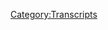 {{DEFAULTSORT:
    #_TRANSCRIPT_0860:October 13, 2023
}}{{Transcript
    | title         = [[860: October 13, 2023]]
    | caption       = [https://knowledgefight.libsyn.com/860-october-13-2023 Listen to this episode on Libsyn]
    | episodeNumber = [[860: October 13, 2023|860]]
    | length        = 02:07:39
}}

{{MessageBox
    | header     = Warning: Bot Generated Content
    | text       = This transcript was automatically generated by transcription software and likely contains many mistakes and misattributions. Please check the audio for definitive quotes, attribution, and context.
    | image      = N3yvass4myg91.webp
    | imagewidth = 50px
    | id         = warning
}}

{{TranscriptBlock
    | name      = Unknown Speaker
    | timestamp = 00:00:00.000
    | text      = N-N-N-N-N-N-N-Knowledge Fight
}}

{{TranscriptBlock
    | name      = Unknown Speaker
    | timestamp = 00:00:12.960
    | text      = Dan and Jordan, I am sweating.
}}

{{TranscriptBlock
    | name      = Unknown Speaker
    | timestamp = 00:00:19.600
    | text      = Knowledgefight.com, it's time to pray.
}}

{{TranscriptBlock
    | name      = Unknown Speaker
    | timestamp = 00:00:21.480
    | text      = I have great respect for Knowledgefight.
}}

{{TranscriptBlock
    | name      = Unknown Speaker
    | timestamp = 00:00:23.920
    | text      = Knowledgefight.
}}

{{TranscriptBlock
    | name      = Unknown Speaker
    | timestamp = 00:00:24.920
    | text      = I'm sick of them posing as if they're the good guys, saying we are the bad guys.
}}

{{TranscriptBlock
    | name      = Unknown Speaker
    | timestamp = 00:00:29.359
    | text      = Knowledgefight.
}}

{{TranscriptBlock
    | name      = Unknown Speaker
    | timestamp = 00:00:30.359
    | text      = Dan and Jordan.
}}

{{TranscriptBlock
    | name      = Unknown Speaker
    | timestamp = 00:00:31.359
    | text      = Knowledgefight.
}}

{{TranscriptBlock
    | name      = Unknown Speaker
    | timestamp = 00:00:32.359
    | text      = Riddle her.
}}

{{TranscriptBlock
    | name      = Unknown Speaker
    | timestamp = 00:00:33.359
    | text      = Riddle her.
}}

{{TranscriptBlock
    | name      = Unknown Speaker
    | timestamp = 00:00:34.359
    | text      = Riddle her.
}}

{{TranscriptBlock
    | name      = Unknown Speaker
    | timestamp = 00:00:35.359
    | text      = Need money.
}}

{{TranscriptBlock
    | name      = Unknown Speaker
    | timestamp = 00:00:36.359
    | text      = Riddle her.
}}

{{TranscriptBlock
    | name      = Unknown Speaker
    | timestamp = 00:00:37.359
    | text      = Riddle her.
}}

{{TranscriptBlock
    | name      = Unknown Speaker
    | timestamp = 00:00:38.359
    | text      = Riddle her.
}}

{{TranscriptBlock
    | name      = Unknown Speaker
    | timestamp = 00:00:39.359
    | text      = Andy in Kansas.
}}

{{TranscriptBlock
    | name      = Unknown Speaker
    | timestamp = 00:00:40.359
    | text      = Andy in Kansas.
}}

{{TranscriptBlock
    | name      = Unknown Speaker
    | timestamp = 00:00:41.359
    | text      = Stop it.
}}

{{TranscriptBlock
    | name      = Unknown Speaker
    | timestamp = 00:00:42.359
    | text      = Andy in Kansas.
}}

{{TranscriptBlock
    | name      = Unknown Speaker
    | timestamp = 00:00:43.359
    | text      = Andy in Kansas.
}}

{{TranscriptBlock
    | name      = Unknown Speaker
    | timestamp = 00:00:44.359
    | text      = It's time to pray.
}}

{{TranscriptBlock
    | name      = Unknown Speaker
    | timestamp = 00:00:45.359
    | text      = Andy in Kansas.
}}

{{TranscriptBlock
    | name      = Unknown Speaker
    | timestamp = 00:00:46.359
    | text      = You're on the air.
}}

{{TranscriptBlock
    | name      = Unknown Speaker
    | timestamp = 00:00:47.359
    | text      = Thanks for holding us.
}}

{{TranscriptBlock
    | name      = Unknown Speaker
    | timestamp = 00:00:48.359
    | text      = Hello Alex, I'm a first-time caller.
}}

{{TranscriptBlock
    | name      = Unknown Speaker
    | timestamp = 00:00:49.359
    | text      = I'm a huge fan.
}}

{{TranscriptBlock
    | name      = Unknown Speaker
    | timestamp = 00:00:50.359
    | text      = I love your work.
}}

{{TranscriptBlock
    | name      = Unknown Speaker
    | timestamp = 00:00:51.359
    | text      = Knowledgefight.
}}

{{TranscriptBlock
    | name      = Unknown Speaker
    | timestamp = 00:00:52.359
    | text      = N-N-N-N-N-Knowledgefight.com.
}}

{{TranscriptBlock
    | name      = Unknown Speaker
    | timestamp = 00:00:53.359
    | text      = I love you.
}}

{{TranscriptBlock
    | name      = Unknown Speaker
    | timestamp = 00:00:54.359
    | text      = Hey everybody, welcome back to Knowledgefight, I'm Dan.
}}

{{TranscriptBlock
    | name      = Unknown Speaker
    | timestamp = 00:00:59.359
    | text      = I'm Jordan.
}}

{{TranscriptBlock
    | name      = Unknown Speaker
    | timestamp = 00:01:00.359
    | text      = We're a couple dudes.
}}

{{TranscriptBlock
    | name      = Unknown Speaker
    | timestamp = 00:01:01.359
    | text      = I'd like to sit around, worship at the altar of Selene, and talk a little bit about Alex
}}

{{TranscriptBlock
    | name      = Unknown Speaker
    | timestamp = 00:01:05.719
    | text      = Jones.
}}

{{TranscriptBlock
    | name      = Unknown Speaker
    | timestamp = 00:01:06.719
    | text      = Oh, indeed we are.
}}

{{TranscriptBlock
    | name      = Unknown Speaker
    | timestamp = 00:01:07.719
    | text      = Dan.
}}

{{TranscriptBlock
    | name      = Unknown Speaker
    | timestamp = 00:01:08.719
    | text      = Jordan.
}}

{{TranscriptBlock
    | name      = Unknown Speaker
    | timestamp = 00:01:09.719
    | text      = Dan.
}}

{{TranscriptBlock
    | name      = Unknown Speaker
    | timestamp = 00:01:10.719
    | text      = Jordan.
}}

{{TranscriptBlock
    | name      = Unknown Speaker
    | timestamp = 00:01:11.719
    | text      = I have a quick question for you, sir.
}}

{{TranscriptBlock
    | name      = Unknown Speaker
    | timestamp = 00:01:12.719
    | text      = So.
}}

{{TranscriptBlock
    | name      = Unknown Speaker
    | timestamp = 00:01:13.719
    | text      = What's your bright spot today?
}}

{{TranscriptBlock
    | name      = Unknown Speaker
    | timestamp = 00:01:14.719
    | text      = My bright spot today is I've been watching the new series of Taskmaster.
}}

{{TranscriptBlock
    | name      = Unknown Speaker
    | timestamp = 00:01:15.719
    | text      = Oh, yes.
}}

{{TranscriptBlock
    | name      = Unknown Speaker
    | timestamp = 00:01:16.719
    | text      = Me too.
}}

{{TranscriptBlock
    | name      = Unknown Speaker
    | timestamp = 00:01:17.719
    | text      = And I have to say, it's, you know, 16th season I think.
}}

{{TranscriptBlock
    | name      = Unknown Speaker
    | timestamp = 00:01:21.079
    | text      = Yeah.
}}

{{TranscriptBlock
    | name      = Unknown Speaker
    | timestamp = 00:01:22.079
    | text      = And sometimes it can be like, I don't know how they're gonna have a cast that's fun.
}}

{{TranscriptBlock
    | name      = Unknown Speaker
    | timestamp = 00:01:26.159
    | text      = They have to have gone through everybody.
}}

{{TranscriptBlock
    | name      = Unknown Speaker
    | timestamp = 00:01:27.480
    | text      = Yeah.
}}

{{TranscriptBlock
    | name      = Unknown Speaker
    | timestamp = 00:01:28.480
    | text      = It is a great cast.
}}

{{TranscriptBlock
    | name      = Unknown Speaker
    | timestamp = 00:01:29.480
    | text      = Fantastic.
}}

{{TranscriptBlock
    | name      = Unknown Speaker
    | timestamp = 00:01:30.480
    | text      = But also, it's been a while since I've had somebody who I think is in the, like, running
}}

{{TranscriptBlock
    | name      = Unknown Speaker
    | timestamp = 00:01:33.599
    | text      = for my favorite ever.
}}

{{TranscriptBlock
    | name      = Unknown Speaker
    | timestamp = 00:01:34.760
    | text      = Oh, yeah?
}}

{{TranscriptBlock
    | name      = Unknown Speaker
    | timestamp = 00:01:35.760
    | text      = And Sam Campbell is so fucking funny.
}}

{{TranscriptBlock
    | name      = Unknown Speaker
    | timestamp = 00:01:38.560
    | text      = Yeah.
}}

{{TranscriptBlock
    | name      = Unknown Speaker
    | timestamp = 00:01:39.560
    | text      = He's perfect for that format.
}}

{{TranscriptBlock
    | name      = Unknown Speaker
    | timestamp = 00:01:41.239
    | text      = Yeah, for that show, it's like, that's, there's just, yeah.
}}

{{TranscriptBlock
    | name      = Unknown Speaker
    | timestamp = 00:01:45.760
    | text      = It never, things he says never cease to be, they're surprising.
}}

{{TranscriptBlock
    | name      = Unknown Speaker
    | timestamp = 00:01:50.480
    | text      = Where are you from?
}}

{{TranscriptBlock
    | name      = Unknown Speaker
    | timestamp = 00:01:51.480
    | text      = Yeah.
}}

{{TranscriptBlock
    | name      = Unknown Speaker
    | timestamp = 00:01:52.480
    | text      = What do you, what goes on inside your brain, sir?
}}

{{TranscriptBlock
    | name      = Unknown Speaker
    | timestamp = 00:01:54.519
    | text      = Yeah, they're very, it's things he's saying are very funny, also very absurd in a way
}}

{{TranscriptBlock
    | name      = Unknown Speaker
    | timestamp = 00:01:58.879
    | text      = that is actually not annoying.
}}

{{TranscriptBlock
    | name      = Unknown Speaker
    | timestamp = 00:02:00.719
    | text      = Yeah, yeah, yeah.
}}

{{TranscriptBlock
    | name      = Unknown Speaker
    | timestamp = 00:02:01.719
    | text      = No, it feels, it feels like I am being hit on the head by a Frisbee out of nowhere every
}}

{{TranscriptBlock
    | name      = Unknown Speaker
    | timestamp = 00:02:06.840
    | text      = time.
}}

{{TranscriptBlock
    | name      = Unknown Speaker
    | timestamp = 00:02:07.840
    | text      = I'm just like, where did that come, oh, that's, that's pretty funny.
}}

{{TranscriptBlock
    | name      = Unknown Speaker
    | timestamp = 00:02:10.580
    | text      = That's pretty funny.
}}

{{TranscriptBlock
    | name      = Unknown Speaker
    | timestamp = 00:02:11.580
    | text      = That's hilarious, yeah.
}}

{{TranscriptBlock
    | name      = Unknown Speaker
    | timestamp = 00:02:12.580
    | text      = Yeah.
}}

{{TranscriptBlock
    | name      = Unknown Speaker
    | timestamp = 00:02:13.580
    | text      = So I guess my bright spot is Sam Campbell.
}}

{{TranscriptBlock
    | name      = Unknown Speaker
    | timestamp = 00:02:15.400
    | text      = Fantastic.
}}

{{TranscriptBlock
    | name      = Unknown Speaker
    | timestamp = 00:02:16.400
    | text      = I never want to, I never watch any of these people's standup, but man, so good, so good
}}

{{TranscriptBlock
    | name      = Unknown Speaker
    | timestamp = 00:02:21.960
    | text      = on that show.
}}

{{TranscriptBlock
    | name      = Unknown Speaker
    | timestamp = 00:02:23.680
    | text      = For us, though, that can only be a detriment.
}}

{{TranscriptBlock
    | name      = Unknown Speaker
    | timestamp = 00:02:25.680
    | text      = Well, I worry if I would be able to relate to the comedy of another country, you know?
}}

{{TranscriptBlock
    | name      = Unknown Speaker
    | timestamp = 00:02:31.039
    | text      = I always worry about that.
}}

{{TranscriptBlock
    | name      = Unknown Speaker
    | timestamp = 00:02:32.439
    | text      = Yeah.
}}

{{TranscriptBlock
    | name      = Unknown Speaker
    | timestamp = 00:02:33.439
    | text      = I don't know.
}}

{{TranscriptBlock
    | name      = Unknown Speaker
    | timestamp = 00:02:34.439
    | text      = Your concerns are so different from mine.
}}

{{TranscriptBlock
    | name      = Unknown Speaker
    | timestamp = 00:02:36.240
    | text      = Yeah, that's true.
}}

{{TranscriptBlock
    | name      = Unknown Speaker
    | timestamp = 00:02:37.240
    | text      = Well, I took you to see an Irish comic and you were like, ah, I don't even understand
}}

{{TranscriptBlock
    | name      = Unknown Speaker
    | timestamp = 00:02:40.800
    | text      = his words.
}}

{{TranscriptBlock
    | name      = Unknown Speaker
    | timestamp = 00:02:41.800
    | text      = Our friendship almost didn't survive.
}}

{{TranscriptBlock
    | name      = Unknown Speaker
    | timestamp = 00:02:43.120
    | text      = It was, it was tough.
}}

{{TranscriptBlock
    | name      = Unknown Speaker
    | timestamp = 00:02:44.479
    | text      = Sorry, Dylan Morn.
}}

{{TranscriptBlock
    | name      = Unknown Speaker
    | timestamp = 00:02:45.479
    | text      = Yeah.
}}

{{TranscriptBlock
    | name      = Unknown Speaker
    | timestamp = 00:02:46.479
    | text      = Yeah.
}}

{{TranscriptBlock
    | name      = Unknown Speaker
    | timestamp = 00:02:47.479
    | text      = Like, yeah, sure, Black Books is great, fine.
}}

{{TranscriptBlock
    | name      = Unknown Speaker
    | timestamp = 00:02:50.000
    | text      = Yeah, whatever.
}}

{{TranscriptBlock
    | name      = Unknown Speaker
    | timestamp = 00:02:51.000
    | text      = I don't know.
}}

{{TranscriptBlock
    | name      = Unknown Speaker
    | timestamp = 00:02:52.000
    | text      = I, I, look, there's a lot of things that I've, people have made me watch that have not been
}}

{{TranscriptBlock
    | name      = Unknown Speaker
    | timestamp = 00:02:58.800
    | text      = pleasantly received and that was only one of them.
}}

{{TranscriptBlock
    | name      = Unknown Speaker
    | timestamp = 00:03:02.080
    | text      = That my friend Angela Lampsbury made me watch that, that magic show In and of Itself, I
}}

{{TranscriptBlock
    | name      = Unknown Speaker
    | timestamp = 00:03:08.680
    | text      = believe is the name of it.
}}

{{TranscriptBlock
    | name      = Unknown Speaker
    | timestamp = 00:03:09.680
    | text      = Never heard of it.
}}

{{TranscriptBlock
    | name      = Unknown Speaker
    | timestamp = 00:03:10.680
    | text      = Boo.
}}

{{TranscriptBlock
    | name      = Unknown Speaker
    | timestamp = 00:03:11.680
    | text      = Yeah.
}}

{{TranscriptBlock
    | name      = Unknown Speaker
    | timestamp = 00:03:12.680
    | text      = I'll tell you what you should watch.
}}

{{TranscriptBlock
    | name      = Unknown Speaker
    | timestamp = 00:03:13.680
    | text      = People love it.
}}

{{TranscriptBlock
    | name      = Unknown Speaker
    | timestamp = 00:03:14.680
    | text      = Yes.
}}

{{TranscriptBlock
    | name      = Unknown Speaker
    | timestamp = 00:03:15.680
    | text      = Fantastic.
}}

{{TranscriptBlock
    | name      = Unknown Speaker
    | timestamp = 00:03:16.680
    | text      = Not going to do it.
}}

{{TranscriptBlock
    | name      = Unknown Speaker
    | timestamp = 00:03:17.680
    | text      = I love close up magic so much.
}}

{{TranscriptBlock
    | name      = Unknown Speaker
    | timestamp = 00:03:18.879
    | text      = I do too.
}}

{{TranscriptBlock
    | name      = Unknown Speaker
    | timestamp = 00:03:20.879
    | text      = This one that was more, I think I talked about this like way in the past, but it was more
}}

{{TranscriptBlock
    | name      = Unknown Speaker
    | timestamp = 00:03:24.639
    | text      = of a one man show than it was magic.
}}

{{TranscriptBlock
    | name      = Unknown Speaker
    | timestamp = 00:03:26.639
    | text      = No good.
}}

{{TranscriptBlock
    | name      = Unknown Speaker
    | timestamp = 00:03:27.639
    | text      = Yeah.
}}

{{TranscriptBlock
    | name      = Unknown Speaker
    | timestamp = 00:03:28.639
    | text      = No good.
}}

{{TranscriptBlock
    | name      = Unknown Speaker
    | timestamp = 00:03:29.639
    | text      = And I think Bill Gates is in it.
}}

{{TranscriptBlock
    | name      = Unknown Speaker
    | timestamp = 00:03:30.639
    | text      = No good.
}}

{{TranscriptBlock
    | name      = Unknown Speaker
    | timestamp = 00:03:31.639
    | text      = Yeah.
}}

{{TranscriptBlock
    | name      = Unknown Speaker
    | timestamp = 00:03:32.639
    | text      = He's in the audience of one of you.
}}

{{TranscriptBlock
    | name      = Unknown Speaker
    | timestamp = 00:03:33.639
    | text      = Gross.
}}

{{TranscriptBlock
    | name      = Unknown Speaker
    | timestamp = 00:03:34.639
    | text      = Why, why ruin stuff with him?
}}

{{TranscriptBlock
    | name      = Unknown Speaker
    | timestamp = 00:03:35.639
    | text      = Anyway, Dylan Morn was worse, but what's your bright spot?
}}

{{TranscriptBlock
    | name      = Unknown Speaker
    | timestamp = 00:03:38.319
    | text      = My bright spot is Cyberpunk 2077 the expansion.
}}

{{TranscriptBlock
    | name      = Unknown Speaker
    | timestamp = 00:03:43.439
    | text      = Yeah, you've been enjoying that.
}}

{{TranscriptBlock
    | name      = Unknown Speaker
    | timestamp = 00:03:45.120
    | text      = I just beat the Phantom Liberty expansion.
}}

{{TranscriptBlock
    | name      = Unknown Speaker
    | timestamp = 00:03:48.000
    | text      = It is great.
}}

{{TranscriptBlock
    | name      = Unknown Speaker
    | timestamp = 00:03:49.000
    | text      = It's really great.
}}

{{TranscriptBlock
    | name      = Unknown Speaker
    | timestamp = 00:03:50.000
    | text      = Like it's really great.
}}

{{TranscriptBlock
    | name      = Unknown Speaker
    | timestamp = 00:03:51.479
    | text      = Scaled from one to 2077, what do you give it?
}}

{{TranscriptBlock
    | name      = Unknown Speaker
    | timestamp = 00:03:54.560
    | text      = Uh, 1998.
}}

{{TranscriptBlock
    | name      = Unknown Speaker
    | timestamp = 00:03:55.560
    | text      = Not bad.
}}

{{TranscriptBlock
    | name      = Unknown Speaker
    | timestamp = 00:03:56.560
    | text      = Yeah, it's not, it's not ready for Y2K just yet, but it'll get there.
}}

{{TranscriptBlock
    | name      = Unknown Speaker
    | timestamp = 00:04:01.919
    | text      = That's pretty close.
}}

{{TranscriptBlock
    | name      = Unknown Speaker
    | timestamp = 00:04:02.919
    | text      = Yeah, it is pretty close.
}}

{{TranscriptBlock
    | name      = Unknown Speaker
    | timestamp = 00:04:03.919
    | text      = The clock is counting down.
}}

{{TranscriptBlock
    | name      = Unknown Speaker
    | timestamp = 00:04:05.319
    | text      = That's fantastic.
}}

{{TranscriptBlock
    | name      = Unknown Speaker
    | timestamp = 00:04:06.319
    | text      = But yeah, it's really, really good.
}}

{{TranscriptBlock
    | name      = Unknown Speaker
    | timestamp = 00:04:07.960
    | text      = I am glad, I know that's a game that you've been thoroughly enjoying.
}}

{{TranscriptBlock
    | name      = Unknown Speaker
    | timestamp = 00:04:12.199
    | text      = Yeah.
}}

{{TranscriptBlock
    | name      = Unknown Speaker
    | timestamp = 00:04:13.199
    | text      = I've enjoyed some games, but this seems to be on another level, like a higher level.
}}

{{TranscriptBlock
    | name      = Unknown Speaker
    | timestamp = 00:04:16.680
    | text      = I like the world building.
}}

{{TranscriptBlock
    | name      = Unknown Speaker
    | timestamp = 00:04:18.439
    | text      = I mean, the game itself is oftentimes like repetitive in some ways, but like I like hanging
}}

{{TranscriptBlock
    | name      = Unknown Speaker
    | timestamp = 00:04:25.040
    | text      = out in the world they've built.
}}

{{TranscriptBlock
    | name      = Unknown Speaker
    | timestamp = 00:04:26.639
    | text      = They did a good job.
}}

{{TranscriptBlock
    | name      = Unknown Speaker
    | timestamp = 00:04:27.639
    | text      = I think that's such the important part of these like longer RPG-ish type games, because
}}

{{TranscriptBlock
    | name      = Unknown Speaker
    | timestamp = 00:04:32.199
    | text      = so much of it is repetitive.
}}

{{TranscriptBlock
    | name      = Unknown Speaker
    | timestamp = 00:04:33.839
    | text      = So much of it is just like go get this thing or, you know, once you take a step back and
}}

{{TranscriptBlock
    | name      = Unknown Speaker
    | timestamp = 00:04:38.800
    | text      = you realize what the missions are and stuff, it's like, this is just one of three different
}}

{{TranscriptBlock
    | name      = Unknown Speaker
    | timestamp = 00:04:43.139
    | text      = things you're making me do.
}}

{{TranscriptBlock
    | name      = Unknown Speaker
    | timestamp = 00:04:44.879
    | text      = But if the world is fun, it's fine.
}}

{{TranscriptBlock
    | name      = Unknown Speaker
    | timestamp = 00:04:47.439
    | text      = Steal this thing, connect to this thing, go to this thing, then leave, bring it to some
}}

{{TranscriptBlock
    | name      = Unknown Speaker
    | timestamp = 00:04:51.720
    | text      = other person.
}}

{{TranscriptBlock
    | name      = Unknown Speaker
    | timestamp = 00:04:52.720
    | text      = Yeah.
}}

{{TranscriptBlock
    | name      = Unknown Speaker
    | timestamp = 00:04:53.720
    | text      = I get it.
}}

{{TranscriptBlock
    | name      = Unknown Speaker
    | timestamp = 00:04:54.720
    | text      = I've been there, but guess what?
}}

{{TranscriptBlock
    | name      = Unknown Speaker
    | timestamp = 00:04:55.720
    | text      = I like that world.
}}

{{TranscriptBlock
    | name      = Unknown Speaker
    | timestamp = 00:04:56.720
    | text      = Yeah.
}}

{{TranscriptBlock
    | name      = Unknown Speaker
    | timestamp = 00:04:57.720
    | text      = If you can feel like you can actually embody and sort of role play, it can be fun.
}}

{{TranscriptBlock
    | name      = Unknown Speaker
    | timestamp = 00:05:01.079
    | text      = I mean, yeah.
}}

{{TranscriptBlock
    | name      = Unknown Speaker
    | timestamp = 00:05:02.079
    | text      = You know, I'd like to steal things in this world, but I can't, so I hang out there.
}}

{{TranscriptBlock
    | name      = Unknown Speaker
    | timestamp = 00:05:06.839
    | text      = And you'd like to be able to give yourself cybernetic upgrades and stuff?
}}

{{TranscriptBlock
    | name      = Unknown Speaker
    | timestamp = 00:05:11.040
    | text      = I would really like cybernetic upgrades.
}}

{{TranscriptBlock
    | name      = Unknown Speaker
    | timestamp = 00:05:13.680
    | text      = It seems unfair.
}}

{{TranscriptBlock
    | name      = Unknown Speaker
    | timestamp = 00:05:14.680
    | text      = I feel like we should have them by now.
}}

{{TranscriptBlock
    | name      = Unknown Speaker
    | timestamp = 00:05:17.240
    | text      = I feel like I was promised cybernetic upgrades every, like every video game year has been
}}

{{TranscriptBlock
    | name      = Unknown Speaker
    | timestamp = 00:05:23.279
    | text      = a game year where like a game in the future has been like, oh, by the time we get to the
}}

{{TranscriptBlock
    | name      = Unknown Speaker
    | timestamp = 00:05:27.240
    | text      = year 2001, we'll have cybernetic upgrades.
}}

{{TranscriptBlock
    | name      = Unknown Speaker
    | timestamp = 00:05:30.560
    | text      = Now they've moved to the goalposts all the way up to 2077, bullshit.
}}

{{TranscriptBlock
    | name      = Unknown Speaker
    | timestamp = 00:05:34.319
    | text      = I'm going to be dead by then.
}}

{{TranscriptBlock
    | name      = Unknown Speaker
    | timestamp = 00:05:35.319
    | text      = I was certain that by this point we would be able to get in a little ball and spin and
}}

{{TranscriptBlock
    | name      = Unknown Speaker
    | timestamp = 00:05:40.040
    | text      = roll like Sonic the Hedgehog.
}}

{{TranscriptBlock
    | name      = Unknown Speaker
    | timestamp = 00:05:41.839
    | text      = Absolutely.
}}

{{TranscriptBlock
    | name      = Unknown Speaker
    | timestamp = 00:05:42.839
    | text      = It could have gone two directions.
}}

{{TranscriptBlock
    | name      = Unknown Speaker
    | timestamp = 00:05:44.160
    | text      = I could have gone Samus.
}}

{{TranscriptBlock
    | name      = Unknown Speaker
    | timestamp = 00:05:45.160
    | text      = I could have gone Metroid.
}}

{{TranscriptBlock
    | name      = Unknown Speaker
    | timestamp = 00:05:46.160
    | text      = Oh, that's true.
}}

{{TranscriptBlock
    | name      = Unknown Speaker
    | timestamp = 00:05:47.160
    | text      = Rolling up into a ball.
}}

{{TranscriptBlock
    | name      = Unknown Speaker
    | timestamp = 00:05:48.160
    | text      = That's true.
}}

{{TranscriptBlock
    | name      = Unknown Speaker
    | timestamp = 00:05:49.160
    | text      = At the very least, I thought we would have had all of our food in pill form by now.
}}

{{TranscriptBlock
    | name      = Unknown Speaker
    | timestamp = 00:05:51.399
    | text      = Yeah.
}}

{{TranscriptBlock
    | name      = Unknown Speaker
    | timestamp = 00:05:52.399
    | text      = That seems so obvious.
}}

{{TranscriptBlock
    | name      = Unknown Speaker
    | timestamp = 00:05:53.399
    | text      = And as somebody who doesn't like food that much, I'm disappointed that's not the case.
}}

{{TranscriptBlock
    | name      = Unknown Speaker
    | timestamp = 00:05:58.480
    | text      = I would food pill in a second.
}}

{{TranscriptBlock
    | name      = Unknown Speaker
    | timestamp = 00:06:01.319
    | text      = I love food.
}}

{{TranscriptBlock
    | name      = Unknown Speaker
    | timestamp = 00:06:02.319
    | text      = I enjoy eating it.
}}

{{TranscriptBlock
    | name      = Unknown Speaker
    | timestamp = 00:06:03.319
    | text      = I enjoy cooking it.
}}

{{TranscriptBlock
    | name      = Unknown Speaker
    | timestamp = 00:06:04.560
    | text      = But I mean that I can't just eat it in a pill seems just like a fault in society to me.
}}

{{TranscriptBlock
    | name      = Unknown Speaker
    | timestamp = 00:06:10.000
    | text      = This actually leads me to a second bright spot.
}}

{{TranscriptBlock
    | name      = Unknown Speaker
    | timestamp = 00:06:11.800
    | text      = Yes.
}}

{{TranscriptBlock
    | name      = Unknown Speaker
    | timestamp = 00:06:12.800
    | text      = And that is...
}}

{{TranscriptBlock
    | name      = Unknown Speaker
    | timestamp = 00:06:13.800
    | text      = I have condensity.
}}

{{TranscriptBlock
    | name      = Unknown Speaker
    | timestamp = 00:06:14.800
    | text      = No.
}}

{{TranscriptBlock
    | name      = Unknown Speaker
    | timestamp = 00:06:15.800
    | text      = I wish.
}}

{{TranscriptBlock
    | name      = Unknown Speaker
    | timestamp = 00:06:16.800
    | text      = I don't want to just sit here and talk about how great Aldi is.
}}

{{TranscriptBlock
    | name      = Unknown Speaker
    | timestamp = 00:06:19.319
    | text      = Sure.
}}

{{TranscriptBlock
    | name      = Unknown Speaker
    | timestamp = 00:06:20.319
    | text      = Sure.
}}

{{TranscriptBlock
    | name      = Unknown Speaker
    | timestamp = 00:06:21.319
    | text      = You know how they have products that are there for a while and then gone?
}}

{{TranscriptBlock
    | name      = Unknown Speaker
    | timestamp = 00:06:24.040
    | text      = There's a weird rotation.
}}

{{TranscriptBlock
    | name      = Unknown Speaker
    | timestamp = 00:06:25.040
    | text      = Yeah.
}}

{{TranscriptBlock
    | name      = Unknown Speaker
    | timestamp = 00:06:26.040
    | text      = With the way things...
}}

{{TranscriptBlock
    | name      = Unknown Speaker
    | timestamp = 00:06:27.040
    | text      = Seasonals.
}}

{{TranscriptBlock
    | name      = Unknown Speaker
    | timestamp = 00:06:28.040
    | text      = I don't even know if they're seasonal.
}}

{{TranscriptBlock
    | name      = Unknown Speaker
    | timestamp = 00:06:29.040
    | text      = Well, seasons are in the mind.
}}

{{TranscriptBlock
    | name      = Unknown Speaker
    | timestamp = 00:06:30.439
    | text      = Because every store has seasonal stuff.
}}

{{TranscriptBlock
    | name      = Unknown Speaker
    | timestamp = 00:06:32.519
    | text      = Like they'll have gourds and shit.
}}

{{TranscriptBlock
    | name      = Unknown Speaker
    | timestamp = 00:06:34.040
    | text      = Sure.
}}

{{TranscriptBlock
    | name      = Unknown Speaker
    | timestamp = 00:06:35.040
    | text      = Sure.
}}

{{TranscriptBlock
    | name      = Unknown Speaker
    | timestamp = 00:06:36.040
    | text      = Halloween season.
}}

{{TranscriptBlock
    | name      = Unknown Speaker
    | timestamp = 00:06:37.040
    | text      = I mean associated with the seasons.
}}

{{TranscriptBlock
    | name      = Unknown Speaker
    | timestamp = 00:06:38.040
    | text      = It just looks like, hey, we got a box of this, put it out there.
}}

{{TranscriptBlock
    | name      = Unknown Speaker
    | timestamp = 00:06:40.199
    | text      = I mean that's how it feels there.
}}

{{TranscriptBlock
    | name      = Unknown Speaker
    | timestamp = 00:06:43.160
    | text      = Which is awesome.
}}

{{TranscriptBlock
    | name      = Unknown Speaker
    | timestamp = 00:06:44.279
    | text      = Because sometimes you'll find something that's great.
}}

{{TranscriptBlock
    | name      = Unknown Speaker
    | timestamp = 00:06:46.279
    | text      = Anyway, there's a spicy chicken ring.
}}

{{TranscriptBlock
    | name      = Unknown Speaker
    | timestamp = 00:06:48.720
    | text      = A frozen spicy chicken ring.
}}

{{TranscriptBlock
    | name      = Unknown Speaker
    | timestamp = 00:06:50.399
    | text      = Okay.
}}

{{TranscriptBlock
    | name      = Unknown Speaker
    | timestamp = 00:06:51.399
    | text      = That you can...
}}

{{TranscriptBlock
    | name      = Unknown Speaker
    | timestamp = 00:06:52.399
    | text      = It's like a chicken finger but in a ring form.
}}

{{TranscriptBlock
    | name      = Unknown Speaker
    | timestamp = 00:06:54.000
    | text      = But it's actually pretty spicy.
}}

{{TranscriptBlock
    | name      = Unknown Speaker
    | timestamp = 00:06:55.720
    | text      = All right.
}}

{{TranscriptBlock
    | name      = Unknown Speaker
    | timestamp = 00:06:56.720
    | text      = It's great.
}}

{{TranscriptBlock
    | name      = Unknown Speaker
    | timestamp = 00:06:57.720
    | text      = That's awesome.
}}

{{TranscriptBlock
    | name      = Unknown Speaker
    | timestamp = 00:06:58.720
    | text      = I'm going to hoard them.
}}

{{TranscriptBlock
    | name      = Unknown Speaker
    | timestamp = 00:06:59.720
    | text      = That is so much like a...
}}

{{TranscriptBlock
    | name      = Unknown Speaker
    | timestamp = 00:07:01.680
    | text      = I suddenly had the image of the Aldi person who sets up the groceries go into like a
}}

{{TranscriptBlock
    | name      = Unknown Speaker
    | timestamp = 00:07:07.959
    | text      = different fresh fish market in the middle of this.
}}

{{TranscriptBlock
    | name      = Unknown Speaker
    | timestamp = 00:07:11.120
    | text      = You know?
}}

{{TranscriptBlock
    | name      = Unknown Speaker
    | timestamp = 00:07:12.120
    | text      = Sure.
}}

{{TranscriptBlock
    | name      = Unknown Speaker
    | timestamp = 00:07:13.120
    | text      = Just like, hmm.
}}

{{TranscriptBlock
    | name      = Unknown Speaker
    | timestamp = 00:07:14.120
    | text      = Oh, these are...
}}

{{TranscriptBlock
    | name      = Unknown Speaker
    | timestamp = 00:07:15.120
    | text      = You got fresh chicken fingers today.
}}

{{TranscriptBlock
    | name      = Unknown Speaker
    | timestamp = 00:07:16.120
    | text      = People love this.
}}

{{TranscriptBlock
    | name      = Unknown Speaker
    | timestamp = 00:07:17.120
    | text      = Yeah, yeah, yeah.
}}

{{TranscriptBlock
    | name      = Unknown Speaker
    | timestamp = 00:07:18.120
    | text      = Market price only.
}}

{{TranscriptBlock
    | name      = Unknown Speaker
    | timestamp = 00:07:19.120
    | text      = Consider me Sonic the Hedgehog hoarding these chicken rings.
}}

{{TranscriptBlock
    | name      = Unknown Speaker
    | timestamp = 00:07:22.680
    | text      = I like it.
}}

{{TranscriptBlock
    | name      = Unknown Speaker
    | timestamp = 00:07:23.680
    | text      = That's for sure.
}}

{{TranscriptBlock
    | name      = Unknown Speaker
    | timestamp = 00:07:24.680
    | text      = So, Jordan, today we got an episode.
}}

{{TranscriptBlock
    | name      = Unknown Speaker
    | timestamp = 00:07:27.279
    | text      = Okay.
}}

{{TranscriptBlock
    | name      = Unknown Speaker
    | timestamp = 00:07:28.279
    | text      = I'm not happy about it.
}}

{{TranscriptBlock
    | name      = Unknown Speaker
    | timestamp = 00:07:29.279
    | text      = Oh, no.
}}

{{TranscriptBlock
    | name      = Unknown Speaker
    | timestamp = 00:07:30.279
    | text      = But it is what it is and we will have to go through it.
}}

{{TranscriptBlock
    | name      = Unknown Speaker
    | timestamp = 00:07:31.879
    | text      = We're talking about October 13th.
}}

{{TranscriptBlock
    | name      = Unknown Speaker
    | timestamp = 00:07:33.199
    | text      = That's Friday the 13th of this last week.
}}

{{TranscriptBlock
    | name      = Unknown Speaker
    | timestamp = 00:07:36.279
    | text      = All right.
}}

{{TranscriptBlock
    | name      = Unknown Speaker
    | timestamp = 00:07:37.279
    | text      = Alex has been on vacation.
}}

{{TranscriptBlock
    | name      = Unknown Speaker
    | timestamp = 00:07:38.759
    | text      = Good.
}}

{{TranscriptBlock
    | name      = Unknown Speaker
    | timestamp = 00:07:39.759
    | text      = That's not a vacation.
}}

{{TranscriptBlock
    | name      = Unknown Speaker
    | timestamp = 00:07:40.759
    | text      = Oh, no.
}}

{{TranscriptBlock
    | name      = Unknown Speaker
    | timestamp = 00:07:41.759
    | text      = He wasn't on vacation.
}}

{{TranscriptBlock
    | name      = Unknown Speaker
    | timestamp = 00:07:42.759
    | text      = But he was on vacation.
}}

{{TranscriptBlock
    | name      = Unknown Speaker
    | timestamp = 00:07:43.759
    | text      = Okay.
}}

{{TranscriptBlock
    | name      = Unknown Speaker
    | timestamp = 00:07:44.759
    | text      = And he's back.
}}

{{TranscriptBlock
    | name      = Unknown Speaker
    | timestamp = 00:07:45.759
    | text      = All right.
}}

{{TranscriptBlock
    | name      = Unknown Speaker
    | timestamp = 00:07:46.759
    | text      = He had been gone this whole week.
}}

{{TranscriptBlock
    | name      = Unknown Speaker
    | timestamp = 00:07:47.759
    | text      = And so Owen had been hosting before he goes off to prison.
}}

{{TranscriptBlock
    | name      = Unknown Speaker
    | timestamp = 00:07:50.079
    | text      = Pre-prison Owen.
}}

{{TranscriptBlock
    | name      = Unknown Speaker
    | timestamp = 00:07:51.560
    | text      = 25th hour starring Owen Troyer.
}}

{{TranscriptBlock
    | name      = Unknown Speaker
    | timestamp = 00:07:54.199
    | text      = Yeah.
}}

{{TranscriptBlock
    | name      = Unknown Speaker
    | timestamp = 00:07:55.199
    | text      = Yeah.
}}

{{TranscriptBlock
    | name      = Unknown Speaker
    | timestamp = 00:07:56.199
    | text      = And so Alex is back and he's, you know, he would say that he's loaded for bear.
}}

{{TranscriptBlock
    | name      = Unknown Speaker
    | timestamp = 00:08:02.360
    | text      = And I would disagree.
}}

{{TranscriptBlock
    | name      = Unknown Speaker
    | timestamp = 00:08:03.699
    | text      = But it's just real not good.
}}

{{TranscriptBlock
    | name      = Unknown Speaker
    | timestamp = 00:08:05.480
    | text      = It's pretty bad.
}}

{{TranscriptBlock
    | name      = Unknown Speaker
    | timestamp = 00:08:06.480
    | text      = And we'll get down to business on it before we do.
}}

{{TranscriptBlock
    | name      = Unknown Speaker
    | timestamp = 00:08:09.399
    | text      = Let's take a little moment to say hello to some new wonks.
}}

{{TranscriptBlock
    | name      = Unknown Speaker
    | timestamp = 00:08:10.959
    | text      = Oh, that's a great idea.
}}

{{TranscriptBlock
    | name      = Unknown Speaker
    | timestamp = 00:08:12.199
    | text      = So first, conspiracy thinking is what fills the space left where class consciousness should
}}

{{TranscriptBlock
    | name      = Unknown Speaker
    | timestamp = 00:08:16.639
    | text      = be.
}}

{{TranscriptBlock
    | name      = Unknown Speaker
    | timestamp = 00:08:17.639
    | text      = Thank you so much.
}}

{{TranscriptBlock
    | name      = Unknown Speaker
    | timestamp = 00:08:18.639
    | text      = You are now a policy wonk.
}}

{{TranscriptBlock
    | name      = Unknown Speaker
    | timestamp = 00:08:19.639
    | text      = I'm a policy wonk.
}}

{{TranscriptBlock
    | name      = Unknown Speaker
    | timestamp = 00:08:20.639
    | text      = Thank you very much.
}}

{{TranscriptBlock
    | name      = Unknown Speaker
    | timestamp = 00:08:21.639
    | text      = Thank you.
}}

{{TranscriptBlock
    | name      = Unknown Speaker
    | timestamp = 00:08:22.639
    | text      = Next, help the receptionist at an art museum let me in for free when he saw Knowledge Fight
}}

{{TranscriptBlock
    | name      = Unknown Speaker
    | timestamp = 00:08:26.360
    | text      = on my phone screen and now I'm stuck as a visual meta-commentary on post-wonk policy
}}

{{TranscriptBlock
    | name      = Unknown Speaker
    | timestamp = 00:08:31.839
    | text      = modalities.
}}

{{TranscriptBlock
    | name      = Unknown Speaker
    | timestamp = 00:08:32.940
    | text      = Thank you so much.
}}

{{TranscriptBlock
    | name      = Unknown Speaker
    | timestamp = 00:08:33.940
    | text      = You are now a policy wonk.
}}

{{TranscriptBlock
    | name      = Unknown Speaker
    | timestamp = 00:08:34.940
    | text      = I'm a policy wonk.
}}

{{TranscriptBlock
    | name      = Unknown Speaker
    | timestamp = 00:08:35.940
    | text      = Oh, that was a lot of words.
}}

{{TranscriptBlock
    | name      = Unknown Speaker
    | timestamp = 00:08:37.360
    | text      = Yeah, I like whenever I can skim them and I know, oh, that's going to be great to cold
}}

{{TranscriptBlock
    | name      = Unknown Speaker
    | timestamp = 00:08:42.399
    | text      = read.
}}

{{TranscriptBlock
    | name      = Unknown Speaker
    | timestamp = 00:08:43.399
    | text      = Next, Preston and Smurfette.
}}

{{TranscriptBlock
    | name      = Unknown Speaker
    | timestamp = 00:08:44.519
    | text      = Thank you so much.
}}

{{TranscriptBlock
    | name      = Unknown Speaker
    | timestamp = 00:08:45.519
    | text      = You are now a policy wonk.
}}

{{TranscriptBlock
    | name      = Unknown Speaker
    | timestamp = 00:08:46.519
    | text      = I'm a policy wonk.
}}

{{TranscriptBlock
    | name      = Unknown Speaker
    | timestamp = 00:08:47.519
    | text      = Thank you very much.
}}

{{TranscriptBlock
    | name      = Unknown Speaker
    | timestamp = 00:08:48.519
    | text      = Thank you.
}}

{{TranscriptBlock
    | name      = Unknown Speaker
    | timestamp = 00:08:49.519
    | text      = Next, the wonk trying to mail Dan books.
}}

{{TranscriptBlock
    | name      = Unknown Speaker
    | timestamp = 00:08:50.820
    | text      = Thank you so much.
}}

{{TranscriptBlock
    | name      = Unknown Speaker
    | timestamp = 00:08:51.820
    | text      = You are now a policy wonk.
}}

{{TranscriptBlock
    | name      = Unknown Speaker
    | timestamp = 00:08:53.320
    | text      = I'm a policy wonk.
}}

{{TranscriptBlock
    | name      = Unknown Speaker
    | timestamp = 00:08:54.320
    | text      = Thank you very much.
}}

{{TranscriptBlock
    | name      = Unknown Speaker
    | timestamp = 00:08:55.320
    | text      = You can mail me books.
}}

{{TranscriptBlock
    | name      = Unknown Speaker
    | timestamp = 00:08:56.320
    | text      = Email knowledgefight at gmail.com and Jordan will give you the address.
}}

{{TranscriptBlock
    | name      = Unknown Speaker
    | timestamp = 00:09:01.259
    | text      = The email came while we were on tour, so I didn't have the, yeah, never mind.
}}

{{TranscriptBlock
    | name      = Unknown Speaker
    | timestamp = 00:09:05.320
    | text      = Yeah.
}}

{{TranscriptBlock
    | name      = Unknown Speaker
    | timestamp = 00:09:06.320
    | text      = Next, Alex Jones does a throat-clearing cough right before lying about what an article says
}}

{{TranscriptBlock
    | name      = Unknown Speaker
    | timestamp = 00:09:10.120
    | text      = and it's an obvious tell once you hear it.
}}

{{TranscriptBlock
    | name      = Unknown Speaker
    | timestamp = 00:09:12.159
    | text      = Thank you so much.
}}

{{TranscriptBlock
    | name      = Unknown Speaker
    | timestamp = 00:09:13.159
    | text      = You are now a policy wonk.
}}

{{TranscriptBlock
    | name      = Unknown Speaker
    | timestamp = 00:09:14.159
    | text      = I'm a policy wonk.
}}

{{TranscriptBlock
    | name      = Unknown Speaker
    | timestamp = 00:09:15.159
    | text      = Thank you very much.
}}

{{TranscriptBlock
    | name      = Unknown Speaker
    | timestamp = 00:09:16.159
    | text      = That is true.
}}

{{TranscriptBlock
    | name      = Unknown Speaker
    | timestamp = 00:09:17.159
    | text      = It's not like hyper-consistent, but it is, it definitely does happen.
}}

{{TranscriptBlock
    | name      = Unknown Speaker
    | timestamp = 00:09:19.879
    | text      = Buying a little time.
}}

{{TranscriptBlock
    | name      = Unknown Speaker
    | timestamp = 00:09:20.879
    | text      = And we had a technocrat in the mix Jordan.
}}

{{TranscriptBlock
    | name      = Unknown Speaker
    | timestamp = 00:09:23.519
    | text      = So thank you so much to Nat.
}}

{{TranscriptBlock
    | name      = Unknown Speaker
    | timestamp = 00:09:24.960
    | text      = I took a carpenter job at an exclusive summer community and all I got was this tan.
}}

{{TranscriptBlock
    | name      = Unknown Speaker
    | timestamp = 00:09:30.139
    | text      = Thank you so much.
}}

{{TranscriptBlock
    | name      = Unknown Speaker
    | timestamp = 00:09:31.139
    | text      = You are now a technocrat.
}}

{{TranscriptBlock
    | name      = Unknown Speaker
    | timestamp = 00:09:32.139
    | text      = I'm a policy wonk.
}}

{{TranscriptBlock
    | name      = Unknown Speaker
    | timestamp = 00:09:33.139
    | text      = Go home to your mother and tell her you're brilliant.
}}

{{TranscriptBlock
    | name      = Unknown Speaker
    | timestamp = 00:09:36.200
    | text      = Someone, someone, sodomite sent me a bucket of poop.
}}

{{TranscriptBlock
    | name      = Unknown Speaker
    | timestamp = 00:09:38.200
    | text      = Daddy shark.
}}

{{TranscriptBlock
    | name      = Unknown Speaker
    | timestamp = 00:09:39.200
    | text      = Bomp, bomp, bomp, bomp, bomp.
}}

{{TranscriptBlock
    | name      = Unknown Speaker
    | timestamp = 00:09:40.639
    | text      = Jar Jar Binks has a Caribbean black accent.
}}

{{TranscriptBlock
    | name      = Unknown Speaker
    | timestamp = 00:09:45.080
    | text      = He's a loser little, little titty baby.
}}

{{TranscriptBlock
    | name      = Unknown Speaker
    | timestamp = 00:09:48.039
    | text      = I don't want to hate black people.
}}

{{TranscriptBlock
    | name      = Unknown Speaker
    | timestamp = 00:09:49.679
    | text      = I renounce Jesus Christ.
}}

{{TranscriptBlock
    | name      = Unknown Speaker
    | timestamp = 00:09:51.480
    | text      = Thank you so much.
}}

{{TranscriptBlock
    | name      = Unknown Speaker
    | timestamp = 00:09:52.480
    | text      = Yes, thank you very much.
}}

{{TranscriptBlock
    | name      = Unknown Speaker
    | timestamp = 00:09:53.480
    | text      = So obviously the reason this is bad is that Alex feels that he's had a week off and now
}}

{{TranscriptBlock
    | name      = Unknown Speaker
    | timestamp = 00:09:58.639
    | text      = it's important that he fill everyone in on his thoughts about the situation in Israel
}}

{{TranscriptBlock
    | name      = Unknown Speaker
    | timestamp = 00:10:04.480
    | text      = and the Palestinian.
}}

{{TranscriptBlock
    | name      = Unknown Speaker
    | timestamp = 00:10:05.480
    | text      = Oh, shit.
}}

{{TranscriptBlock
    | name      = Unknown Speaker
    | timestamp = 00:10:06.480
    | text      = I was hoping he would just have moved on and we would have forgotten about it by now.
}}

{{TranscriptBlock
    | name      = Unknown Speaker
    | timestamp = 00:10:09.720
    | text      = I really, really wish he would just be talking about the speakership fight or something.
}}

{{TranscriptBlock
    | name      = Unknown Speaker
    | timestamp = 00:10:16.399
    | text      = But yeah, no, he's, he's talking about this.
}}

{{TranscriptBlock
    | name      = Unknown Speaker
    | timestamp = 00:10:19.080
    | text      = Oh, good.
}}

{{TranscriptBlock
    | name      = Unknown Speaker
    | timestamp = 00:10:20.080
    | text      = And it's, I mean, look, I'm going to be honest with you and say that some of it is so messy
}}

{{TranscriptBlock
    | name      = Unknown Speaker
    | timestamp = 00:10:26.159
    | text      = that I don't even really know how to untangle some of the pieces.
}}

{{TranscriptBlock
    | name      = Unknown Speaker
    | timestamp = 00:10:30.840
    | text      = And I hope that you can be helpful with that as you listen to this, because if you're trying
}}

{{TranscriptBlock
    | name      = Unknown Speaker
    | timestamp = 00:10:34.559
    | text      = to find a coherent point, there isn't really one, but there are a bunch of non-central
}}

{{TranscriptBlock
    | name      = Unknown Speaker
    | timestamp = 00:10:41.620
    | text      = points that are all very bad.
}}

{{TranscriptBlock
    | name      = Unknown Speaker
    | timestamp = 00:10:43.840
    | text      = That's what I would say.
}}

{{TranscriptBlock
    | name      = Unknown Speaker
    | timestamp = 00:10:44.840
    | text      = Gotcha.
}}

{{TranscriptBlock
    | name      = Unknown Speaker
    | timestamp = 00:10:45.840
    | text      = So here's where Alex starts off and he's lamenting that everybody, especially people on the left,
}}

{{TranscriptBlock
    | name      = Unknown Speaker
    | timestamp = 00:10:51.259
    | text      = are out there calling for the death of the Jews.
}}

{{TranscriptBlock
    | name      = Unknown Speaker
    | timestamp = 00:10:53.320
    | text      = Sure.
}}

{{TranscriptBlock
    | name      = Unknown Speaker
    | timestamp = 00:10:54.320
    | text      = I'm sorry.
}}

{{TranscriptBlock
    | name      = Unknown Speaker
    | timestamp = 00:10:55.320
    | text      = When did that happen?
}}

{{TranscriptBlock
    | name      = Unknown Speaker
    | timestamp = 00:10:56.320
    | text      = The communist party, the socialist party and every other scumbag criminal organization
}}

{{TranscriptBlock
    | name      = Unknown Speaker
    | timestamp = 00:11:07.120
    | text      = is running around foaming at the mouth across Europe, across Canada, across the U S across
}}

{{TranscriptBlock
    | name      = Unknown Speaker
    | timestamp = 00:11:12.519
    | text      = Australia, calling for death to Jews.
}}

{{TranscriptBlock
    | name      = Unknown Speaker
    | timestamp = 00:11:16.200
    | text      = Now let's be clear.
}}

{{TranscriptBlock
    | name      = Unknown Speaker
    | timestamp = 00:11:18.919
    | text      = I don't like heroin, but just because I don't like heroin doesn't mean I also don't hate
}}

{{TranscriptBlock
    | name      = Unknown Speaker
    | timestamp = 00:11:27.120
    | text      = cocaine.
}}

{{TranscriptBlock
    | name      = Unknown Speaker
    | timestamp = 00:11:28.120
    | text      = I tried them both in high school, horrible drugs.
}}

{{TranscriptBlock
    | name      = Unknown Speaker
    | timestamp = 00:11:30.759
    | text      = I'd advise anybody out there never try them.
}}

{{TranscriptBlock
    | name      = Unknown Speaker
    | timestamp = 00:11:32.279
    | text      = You feel like you can run over by a car after you take them the next day.
}}

{{TranscriptBlock
    | name      = Unknown Speaker
    | timestamp = 00:11:35.279
    | text      = So I don't like what Israel's doing and I sure don't like what the Muslims are doing.
}}

{{TranscriptBlock
    | name      = Unknown Speaker
    | timestamp = 00:11:40.440
    | text      = And let's just get that straight.
}}

{{TranscriptBlock
    | name      = Unknown Speaker
    | timestamp = 00:11:42.480
    | text      = I am my own identity.
}}

{{TranscriptBlock
    | name      = Unknown Speaker
    | timestamp = 00:11:43.480
    | text      = Okay.
}}

{{TranscriptBlock
    | name      = Unknown Speaker
    | timestamp = 00:11:44.480
    | text      = So first off, I think Alex is on cocaine way more recently than that.
}}

{{TranscriptBlock
    | name      = Unknown Speaker
    | timestamp = 00:11:47.919
    | text      = Well in the week in high school, weird to learn that he did heroin in high school though.
}}

{{TranscriptBlock
    | name      = Unknown Speaker
    | timestamp = 00:11:52.639
    | text      = I kind of don't think that's true, but if it is, it's indicative of how fucked up he
}}

{{TranscriptBlock
    | name      = Unknown Speaker
    | timestamp = 00:11:55.960
    | text      = was back then.
}}

{{TranscriptBlock
    | name      = Unknown Speaker
    | timestamp = 00:11:56.960
    | text      = Like I know a lot of rebellious kids and they all experimented with drugs, but heroin was
}}

{{TranscriptBlock
    | name      = Unknown Speaker
    | timestamp = 00:12:00.840
    | text      = not something that people experimented with.
}}

{{TranscriptBlock
    | name      = Unknown Speaker
    | timestamp = 00:12:03.399
    | text      = I don't understand if he said like I smoked opium or something, but I mean, you don't
}}

{{TranscriptBlock
    | name      = Unknown Speaker
    | timestamp = 00:12:07.639
    | text      = do heroin.
}}

{{TranscriptBlock
    | name      = Unknown Speaker
    | timestamp = 00:12:08.639
    | text      = That's not, that's, that's, we're, we're from different areas.
}}

{{TranscriptBlock
    | name      = Unknown Speaker
    | timestamp = 00:12:11.759
    | text      = See, cause of where I grew up right off of 80.
}}

{{TranscriptBlock
    | name      = Unknown Speaker
    | timestamp = 00:12:15.840
    | text      = So the, the New York, California pipeline, we got way more heroin than we did.
}}

{{TranscriptBlock
    | name      = Unknown Speaker
    | timestamp = 00:12:23.600
    | text      = Like I didn't see cocaine at all, but I saw heroin in high school plenty of times.
}}

{{TranscriptBlock
    | name      = Unknown Speaker
    | timestamp = 00:12:27.399
    | text      = I didn't see a lot of heroin or I, cocaine was largely sort of the richer kids and granted
}}

{{TranscriptBlock
    | name      = Unknown Speaker
    | timestamp = 00:12:34.759
    | text      = there was a lot of, kind of a poor place too.
}}

{{TranscriptBlock
    | name      = Unknown Speaker
    | timestamp = 00:12:36.399
    | text      = There was a lot of weed certainly.
}}

{{TranscriptBlock
    | name      = Unknown Speaker
    | timestamp = 00:12:38.480
    | text      = Sure.
}}

{{TranscriptBlock
    | name      = Unknown Speaker
    | timestamp = 00:12:39.480
    | text      = Um, there might be a little bit of meth here and there because you were in the middle of
}}

{{TranscriptBlock
    | name      = Unknown Speaker
    | timestamp = 00:12:44.200
    | text      = Missouri.
}}

{{TranscriptBlock
    | name      = Unknown Speaker
    | timestamp = 00:12:45.200
    | text      = Yeah.
}}

{{TranscriptBlock
    | name      = Unknown Speaker
    | timestamp = 00:12:46.200
    | text      = We had more meth than we did.
}}

{{TranscriptBlock
    | name      = Unknown Speaker
    | timestamp = 00:12:47.200
    | text      = Yeah.
}}

{{TranscriptBlock
    | name      = Unknown Speaker
    | timestamp = 00:12:48.200
    | text      = But not a ton, especially not in like high school.
}}

{{TranscriptBlock
    | name      = Unknown Speaker
    | timestamp = 00:12:49.200
    | text      = Yeah.
}}

{{TranscriptBlock
    | name      = Unknown Speaker
    | timestamp = 00:12:50.200
    | text      = Yeah.
}}

{{TranscriptBlock
    | name      = Unknown Speaker
    | timestamp = 00:12:51.200
    | text      = People would dabble with pills and stuff like that.
}}

{{TranscriptBlock
    | name      = Unknown Speaker
    | timestamp = 00:12:52.200
    | text      = Obviously there's going to be some opiates here and there, but in terms of like shooting
}}

{{TranscriptBlock
    | name      = Unknown Speaker
    | timestamp = 00:12:55.360
    | text      = up heroin, like, nah, nah, I think, yeah, I think they, they, I don't think anybody
}}

{{TranscriptBlock
    | name      = Unknown Speaker
    | timestamp = 00:13:01.039
    | text      = was black tar like fucking cooking it in a spoon and shit.
}}

{{TranscriptBlock
    | name      = Unknown Speaker
    | timestamp = 00:13:04.840
    | text      = No, that's fair.
}}

{{TranscriptBlock
    | name      = Unknown Speaker
    | timestamp = 00:13:05.840
    | text      = I, I, and I don't think anybody really does that for like experimenting.
}}

{{TranscriptBlock
    | name      = Unknown Speaker
    | timestamp = 00:13:10.720
    | text      = Oh yeah, no experiment.
}}

{{TranscriptBlock
    | name      = Unknown Speaker
    | timestamp = 00:13:13.639
    | text      = Like you don't do, I don't, I don't, I'm sure that this person does exist, but I don't know
}}

{{TranscriptBlock
    | name      = Unknown Speaker
    | timestamp = 00:13:18.960
    | text      = anybody who's done heroin once that doesn't, no, I mean you could, you could do heroin
}}

{{TranscriptBlock
    | name      = Unknown Speaker
    | timestamp = 00:13:24.879
    | text      = once.
}}

{{TranscriptBlock
    | name      = Unknown Speaker
    | timestamp = 00:13:25.879
    | text      = That's, it's just a, I, I mean once you, I've never heard of anybody who injected it once.
}}

{{TranscriptBlock
    | name      = Unknown Speaker
    | timestamp = 00:13:32.440
    | text      = That's maybe the better way of putting it.
}}

{{TranscriptBlock
    | name      = Unknown Speaker
    | timestamp = 00:13:33.799
    | text      = That's what I'm getting from him.
}}

{{TranscriptBlock
    | name      = Unknown Speaker
    | timestamp = 00:13:35.159
    | text      = Yeah, yeah, yeah, yeah.
}}

{{TranscriptBlock
    | name      = Unknown Speaker
    | timestamp = 00:13:36.159
    | text      = I get what you're saying.
}}

{{TranscriptBlock
    | name      = Unknown Speaker
    | timestamp = 00:13:37.159
    | text      = Is he saying he smoked heroin?
}}

{{TranscriptBlock
    | name      = Unknown Speaker
    | timestamp = 00:13:38.159
    | text      = I mean you can snort it.
}}

{{TranscriptBlock
    | name      = Unknown Speaker
    | timestamp = 00:13:39.480
    | text      = Yeah, but people don't generally.
}}

{{TranscriptBlock
    | name      = Unknown Speaker
    | timestamp = 00:13:42.399
    | text      = Not generally.
}}

{{TranscriptBlock
    | name      = Unknown Speaker
    | timestamp = 00:13:43.399
    | text      = I mean, you know.
}}

{{TranscriptBlock
    | name      = Unknown Speaker
    | timestamp = 00:13:44.600
    | text      = Not if you want to get the good stuff.
}}

{{TranscriptBlock
    | name      = Unknown Speaker
    | timestamp = 00:13:46.080
    | text      = That's well, listen, I'm not saying that I came from a place where the good stuff was
}}

{{TranscriptBlock
    | name      = Unknown Speaker
    | timestamp = 00:13:49.919
    | text      = even heard.
}}

{{TranscriptBlock
    | name      = Unknown Speaker
    | timestamp = 00:13:50.919
    | text      = Our weed was, our weed was probably worse than our heroin.
}}

{{TranscriptBlock
    | name      = Unknown Speaker
    | timestamp = 00:13:55.240
    | text      = I guess to me when you say snorting, uh, like heroin, I don't feel like that's doing heroin.
}}

{{TranscriptBlock
    | name      = Unknown Speaker
    | timestamp = 00:14:02.659
    | text      = You know what I mean?
}}

{{TranscriptBlock
    | name      = Unknown Speaker
    | timestamp = 00:14:03.840
    | text      = Or at least linguistically.
}}

{{TranscriptBlock
    | name      = Unknown Speaker
    | timestamp = 00:14:04.840
    | text      = Okay.
}}

{{TranscriptBlock
    | name      = Unknown Speaker
    | timestamp = 00:14:05.840
    | text      = Okay.
}}

{{TranscriptBlock
    | name      = Unknown Speaker
    | timestamp = 00:14:06.840
    | text      = That's not what I would call it.
}}

{{TranscriptBlock
    | name      = Unknown Speaker
    | timestamp = 00:14:07.840
    | text      = I get, socially speaking, when we describe doing heroin, we are talking about the person
}}

{{TranscriptBlock
    | name      = Unknown Speaker
    | timestamp = 00:14:11.720
    | text      = shooting up between their toes.
}}

{{TranscriptBlock
    | name      = Unknown Speaker
    | timestamp = 00:14:14.259
    | text      = That's what we're talking about.
}}

{{TranscriptBlock
    | name      = Unknown Speaker
    | timestamp = 00:14:15.259
    | text      = When someone says I did heroin, I'm seeing a needle.
}}

{{TranscriptBlock
    | name      = Unknown Speaker
    | timestamp = 00:14:19.000
    | text      = Right, right, right, right.
}}

{{TranscriptBlock
    | name      = Unknown Speaker
    | timestamp = 00:14:20.000
    | text      = Whereas otherwise somebody's like, oh yeah, well I had a speed ball back in the day.
}}

{{TranscriptBlock
    | name      = Unknown Speaker
    | timestamp = 00:14:24.480
    | text      = Right.
}}

{{TranscriptBlock
    | name      = Unknown Speaker
    | timestamp = 00:14:25.480
    | text      = Yeah, yeah, yeah.
}}

{{TranscriptBlock
    | name      = Unknown Speaker
    | timestamp = 00:14:26.480
    | text      = I get what you're saying.
}}

{{TranscriptBlock
    | name      = Unknown Speaker
    | timestamp = 00:14:27.480
    | text      = I get what you're saying.
}}

{{TranscriptBlock
    | name      = Unknown Speaker
    | timestamp = 00:14:28.480
    | text      = But, you know.
}}

{{TranscriptBlock
    | name      = Unknown Speaker
    | timestamp = 00:14:29.480
    | text      = I mean, no, now that you've explained it, it makes sense.
}}

{{TranscriptBlock
    | name      = Unknown Speaker
    | timestamp = 00:14:32.559
    | text      = You can smoke cocaine, but you got a free base in it and shit.
}}

{{TranscriptBlock
    | name      = Unknown Speaker
    | timestamp = 00:14:35.360
    | text      = So it's very different.
}}

{{TranscriptBlock
    | name      = Unknown Speaker
    | timestamp = 00:14:36.519
    | text      = If you say I did coke, it usually means you're going to snort it.
}}

{{TranscriptBlock
    | name      = Unknown Speaker
    | timestamp = 00:14:39.440
    | text      = Yeah.
}}

{{TranscriptBlock
    | name      = Unknown Speaker
    | timestamp = 00:14:40.440
    | text      = But it is, I think you may be putting, the do or the did suggests a lot more effort than
}}

{{TranscriptBlock
    | name      = Unknown Speaker
    | timestamp = 00:14:47.200
    | text      = the just like, yeah, I've snorted some coke.
}}

{{TranscriptBlock
    | name      = Unknown Speaker
    | timestamp = 00:14:50.200
    | text      = Anyway, the point is I don't think Alex did heroin.
}}

{{TranscriptBlock
    | name      = Unknown Speaker
    | timestamp = 00:14:54.720
    | text      = More importantly, Alex's analogy seems to imply that supporting Jewish people and supporting
}}

{{TranscriptBlock
    | name      = Unknown Speaker
    | timestamp = 00:14:59.139
    | text      = Muslims are like heroin and cocaine respectively.
}}

{{TranscriptBlock
    | name      = Unknown Speaker
    | timestamp = 00:15:02.679
    | text      = And that's weird.
}}

{{TranscriptBlock
    | name      = Unknown Speaker
    | timestamp = 00:15:03.679
    | text      = I have to imagine there's a better way to say that he opposes the policies and actions
}}

{{TranscriptBlock
    | name      = Unknown Speaker
    | timestamp = 00:15:07.039
    | text      = of the Israeli government as well as the actions of Muslim terror groups.
}}

{{TranscriptBlock
    | name      = Unknown Speaker
    | timestamp = 00:15:10.700
    | text      = But because the way he's phrasing it, his criticism is not specific to a government
}}

{{TranscriptBlock
    | name      = Unknown Speaker
    | timestamp = 00:15:14.759
    | text      = or terror group.
}}

{{TranscriptBlock
    | name      = Unknown Speaker
    | timestamp = 00:15:16.139
    | text      = It's about all members of these categories as a whole.
}}

{{TranscriptBlock
    | name      = Unknown Speaker
    | timestamp = 00:15:18.980
    | text      = And clearly, I hope he clears this up, but he doesn't.
}}

{{TranscriptBlock
    | name      = Unknown Speaker
    | timestamp = 00:15:22.440
    | text      = Oh, he doesn't?
}}

{{TranscriptBlock
    | name      = Unknown Speaker
    | timestamp = 00:15:23.440
    | text      = On our last episode, I pointed out that Alex will often give what appears to be good lip
}}

{{TranscriptBlock
    | name      = Unknown Speaker
    | timestamp = 00:15:26.899
    | text      = service to the fact that war is bad and that both sides in a conflict end up hurting civilian
}}

{{TranscriptBlock
    | name      = Unknown Speaker
    | timestamp = 00:15:31.120
    | text      = populations.
}}

{{TranscriptBlock
    | name      = Unknown Speaker
    | timestamp = 00:15:32.120
    | text      = However, when the rubber meets the road, he'll always side with the group that has the most
}}

{{TranscriptBlock
    | name      = Unknown Speaker
    | timestamp = 00:15:35.379
    | text      = power and typically the one that he feels aligns most with his heterosexual white male
}}

{{TranscriptBlock
    | name      = Unknown Speaker
    | timestamp = 00:15:39.600
    | text      = dominated worldview.
}}

{{TranscriptBlock
    | name      = Unknown Speaker
    | timestamp = 00:15:41.440
    | text      = You can see that even at the beginning of the show here.
}}

{{TranscriptBlock
    | name      = Unknown Speaker
    | timestamp = 00:15:43.899
    | text      = He starts the show talking about how everyone everywhere is calling for the deaths of Jewish
}}

{{TranscriptBlock
    | name      = Unknown Speaker
    | timestamp = 00:15:47.399
    | text      = people.
}}

{{TranscriptBlock
    | name      = Unknown Speaker
    | timestamp = 00:15:48.399
    | text      = And it would be unfair for us to pretend that there aren't some groups out there that have
}}

{{TranscriptBlock
    | name      = Unknown Speaker
    | timestamp = 00:15:51.720
    | text      = been calling for blood and the destruction of Israel, and that's bad.
}}

{{TranscriptBlock
    | name      = Unknown Speaker
    | timestamp = 00:15:55.799
    | text      = It's not everybody on the left foaming at the mouth saying this.
}}

{{TranscriptBlock
    | name      = Unknown Speaker
    | timestamp = 00:15:59.919
    | text      = But to pretend that that voice isn't there in some sense is bad and it's condemnable.
}}

{{TranscriptBlock
    | name      = Unknown Speaker
    | timestamp = 00:16:05.919
    | text      = The flip side, however, is that there's also plenty of groups and voices out there that
}}

{{TranscriptBlock
    | name      = Unknown Speaker
    | timestamp = 00:16:09.679
    | text      = are calling for the genocide of Palestinians, which is terrible.
}}

{{TranscriptBlock
    | name      = Unknown Speaker
    | timestamp = 00:16:13.320
    | text      = Alex is ignoring those voices and pretending that all the left around the world is calling
}}

{{TranscriptBlock
    | name      = Unknown Speaker
    | timestamp = 00:16:17.080
    | text      = for the death of Israelis because his agenda is to support Israel when it comes to these
}}

{{TranscriptBlock
    | name      = Unknown Speaker
    | timestamp = 00:16:20.919
    | text      = two groups.
}}

{{TranscriptBlock
    | name      = Unknown Speaker
    | timestamp = 00:16:21.960
    | text      = He doesn't want to be too obvious about it, but that's where his support lies.
}}

{{TranscriptBlock
    | name      = Unknown Speaker
    | timestamp = 00:16:25.600
    | text      = And that you can tell just through those little things the way he phrases things.
}}

{{TranscriptBlock
    | name      = Unknown Speaker
    | timestamp = 00:16:29.240
    | text      = Yeah.
}}

{{TranscriptBlock
    | name      = Unknown Speaker
    | timestamp = 00:16:30.240
    | text      = Yeah.
}}

{{TranscriptBlock
    | name      = Unknown Speaker
    | timestamp = 00:16:31.240
    | text      = Absolutely.
}}

{{TranscriptBlock
    | name      = Unknown Speaker
    | timestamp = 00:16:32.240
    | text      = I mean, when you start a conversation with, the left just wants all the Jews to die, you're
}}

{{TranscriptBlock
    | name      = Unknown Speaker
    | timestamp = 00:16:36.039
    | text      = really ending the conversation before it begins, you know.
}}

{{TranscriptBlock
    | name      = Unknown Speaker
    | timestamp = 00:16:39.080
    | text      = It's not going anywhere good.
}}

{{TranscriptBlock
    | name      = Unknown Speaker
    | timestamp = 00:16:40.120
    | text      = You have no interest in me being like, aha, I actually have a more nuanced... No, we're
}}

{{TranscriptBlock
    | name      = Unknown Speaker
    | timestamp = 00:16:44.440
    | text      = not.
}}

{{TranscriptBlock
    | name      = Unknown Speaker
    | timestamp = 00:16:45.440
    | text      = We're past that.
}}

{{TranscriptBlock
    | name      = Unknown Speaker
    | timestamp = 00:16:46.440
    | text      = And you can kind of tell why I would spend a little more time talking about whether or
}}

{{TranscriptBlock
    | name      = Unknown Speaker
    | timestamp = 00:16:48.720
    | text      = not Alex is on heroin, because anything other than his horrible thoughts about this situation.
}}

{{TranscriptBlock
    | name      = Unknown Speaker
    | timestamp = 00:16:54.000
    | text      = Yeah, this is great.
}}

{{TranscriptBlock
    | name      = Unknown Speaker
    | timestamp = 00:16:55.000
    | text      = So, he winds a bit here, and then I believe if you were to give a fair reading to this
}}

{{TranscriptBlock
    | name      = Unknown Speaker
    | timestamp = 00:17:02.559
    | text      = clip, Alex blames the people who were at the rave in Israel who were killed by Hamas for
}}

{{TranscriptBlock
    | name      = Unknown Speaker
    | timestamp = 00:17:09.200
    | text      = being there.
}}

{{TranscriptBlock
    | name      = Unknown Speaker
    | timestamp = 00:17:10.200
    | text      = He blames them for their own murders.
}}

{{TranscriptBlock
    | name      = Unknown Speaker
    | timestamp = 00:17:13.680
    | text      = Okay.
}}

{{TranscriptBlock
    | name      = Unknown Speaker
    | timestamp = 00:17:14.680
    | text      = And I am sick of my entire life, 49 years on this planet, hearing more about Israel
}}

{{TranscriptBlock
    | name      = Unknown Speaker
    | timestamp = 00:17:20.799
    | text      = and more about the Muslims than I hear about our country where you got everybody living.
}}

{{TranscriptBlock
    | name      = Unknown Speaker
    | timestamp = 00:17:26.000
    | text      = I'm an American.
}}

{{TranscriptBlock
    | name      = Unknown Speaker
    | timestamp = 00:17:27.160
    | text      = Off to a great start.
}}

{{TranscriptBlock
    | name      = Unknown Speaker
    | timestamp = 00:17:30.740
    | text      = And that's where I stand on this, but to watch Black Lives Matter and the left everywhere
}}

{{TranscriptBlock
    | name      = Unknown Speaker
    | timestamp = 00:17:36.119
    | text      = celebrate people on motorized hang gliders coming into a peace rally rave with a bunch
}}

{{TranscriptBlock
    | name      = Unknown Speaker
    | timestamp = 00:17:44.720
    | text      = of delusional leftist Jews who are literally thinking they're safe right next to Gaza,
}}

{{TranscriptBlock
    | name      = Unknown Speaker
    | timestamp = 00:17:53.839
    | text      = unarmed, is disgusting.
}}

{{TranscriptBlock
    | name      = Unknown Speaker
    | timestamp = 00:17:57.440
    | text      = Both groups, obviously Hezbollah 100 times worse, but also the delusional people at that
}}

{{TranscriptBlock
    | name      = Unknown Speaker
    | timestamp = 00:18:06.279
    | text      = party.
}}

{{TranscriptBlock
    | name      = Unknown Speaker
    | timestamp = 00:18:07.279
    | text      = I mean, let me tell you, I'm a tough guy.
}}

{{TranscriptBlock
    | name      = Unknown Speaker
    | timestamp = 00:18:08.680
    | text      = I'm not going to an all night party, I'm going to those anyways, next to two and a half million
}}

{{TranscriptBlock
    | name      = Unknown Speaker
    | timestamp = 00:18:12.599
    | text      = people that want to kill me where they hear the music and the party.
}}

{{TranscriptBlock
    | name      = Unknown Speaker
    | timestamp = 00:18:15.759
    | text      = I mean, it's absolutely insane, but that's the delusion of the left.
}}

{{TranscriptBlock
    | name      = Unknown Speaker
    | timestamp = 00:18:21.859
    | text      = You see everywhere going into the worst neighborhoods and getting stabbed and murdered because they've
}}

{{TranscriptBlock
    | name      = Unknown Speaker
    | timestamp = 00:18:25.440
    | text      = promoted all this anti-white garbage that extends to Jews because they're white according
}}

{{TranscriptBlock
    | name      = Unknown Speaker
    | timestamp = 00:18:29.880
    | text      = to the left and the democratic party's real anti-Semitism issue.
}}

{{TranscriptBlock
    | name      = Unknown Speaker
    | timestamp = 00:18:34.759
    | text      = Woo boy.
}}

{{TranscriptBlock
    | name      = Unknown Speaker
    | timestamp = 00:18:35.759
    | text      = So Alex is sick of hearing about this conflict.
}}

{{TranscriptBlock
    | name      = Unknown Speaker
    | timestamp = 00:18:38.640
    | text      = It's really about him at the end of the day when you think about it.
}}

{{TranscriptBlock
    | name      = Unknown Speaker
    | timestamp = 00:18:41.720
    | text      = Why hasn't anybody thought about Alex at all?
}}

{{TranscriptBlock
    | name      = Unknown Speaker
    | timestamp = 00:18:43.680
    | text      = Yeah, he's sick of hearing about this, maybe we should stop talking about it.
}}

{{TranscriptBlock
    | name      = Unknown Speaker
    | timestamp = 00:18:46.599
    | text      = Hey, everybody in Israel, put your arms down, Alex is sick of hearing about it.
}}

{{TranscriptBlock
    | name      = Unknown Speaker
    | timestamp = 00:18:50.960
    | text      = I can't think of many worse takes you can have than blaming the people who are victims
}}

{{TranscriptBlock
    | name      = Unknown Speaker
    | timestamp = 00:18:54.519
    | text      = of a terror attack for their deaths.
}}

{{TranscriptBlock
    | name      = Unknown Speaker
    | timestamp = 00:18:56.279
    | text      = This is kind of a disgusting mentality that I've seen on the rise in the right wing, particularly
}}

{{TranscriptBlock
    | name      = Unknown Speaker
    | timestamp = 00:19:00.279
    | text      = on social media, so it's not surprising to see Alex parroting it.
}}

{{TranscriptBlock
    | name      = Unknown Speaker
    | timestamp = 00:19:04.559
    | text      = He gets all his information from that shithole, so he's going to absorb some of it and spit
}}

{{TranscriptBlock
    | name      = Unknown Speaker
    | timestamp = 00:19:08.000
    | text      = it right back out.
}}

{{TranscriptBlock
    | name      = Unknown Speaker
    | timestamp = 00:19:09.400
    | text      = This mentality is the what did you expect to happen kind of idea.
}}

{{TranscriptBlock
    | name      = Unknown Speaker
    | timestamp = 00:19:13.799
    | text      = People like Alex are using tragic events to undercut the idea of supporting equal rights
}}

{{TranscriptBlock
    | name      = Unknown Speaker
    | timestamp = 00:19:17.599
    | text      = and social justice.
}}

{{TranscriptBlock
    | name      = Unknown Speaker
    | timestamp = 00:19:19.000
    | text      = That's basically the game that's being played.
}}

{{TranscriptBlock
    | name      = Unknown Speaker
    | timestamp = 00:19:21.039
    | text      = There was a video of a white guy getting stabbed in New York that was posted all over social
}}

{{TranscriptBlock
    | name      = Unknown Speaker
    | timestamp = 00:19:24.779
    | text      = media and the perspective on it was that's what he gets for supporting Black Lives Matter.
}}

{{TranscriptBlock
    | name      = Unknown Speaker
    | timestamp = 00:19:29.700
    | text      = There was no evidence that this rave that Hamas attacked was a pro-Palestinian event,
}}

{{TranscriptBlock
    | name      = Unknown Speaker
    | timestamp = 00:19:33.920
    | text      = but that's the messaging that you see from people like Alex based on it being a hippie-ish
}}

{{TranscriptBlock
    | name      = Unknown Speaker
    | timestamp = 00:19:37.440
    | text      = freedom and psychedelics-themed rave.
}}

{{TranscriptBlock
    | name      = Unknown Speaker
    | timestamp = 00:19:40.720
    | text      = They need that to be the perspective and the perception so they can blame the victims of
}}

{{TranscriptBlock
    | name      = Unknown Speaker
    | timestamp = 00:19:44.799
    | text      = this attack for their own victimhood.
}}

{{TranscriptBlock
    | name      = Unknown Speaker
    | timestamp = 00:19:47.299
    | text      = You should have known better than to support Palestinian rights.
}}

{{TranscriptBlock
    | name      = Unknown Speaker
    | timestamp = 00:19:49.799
    | text      = What did you think would happen?
}}

{{TranscriptBlock
    | name      = Unknown Speaker
    | timestamp = 00:19:51.680
    | text      = This is a strategy and rhetorical tactic meant to dehumanize.
}}

{{TranscriptBlock
    | name      = Unknown Speaker
    | timestamp = 00:19:54.160
    | text      = This is an attempt to take these othered groups and make them out to be animals.
}}

{{TranscriptBlock
    | name      = Unknown Speaker
    | timestamp = 00:19:58.920
    | text      = If you get attacked by a tiger, someone might say, why were you messing around with a tiger?
}}

{{TranscriptBlock
    | name      = Unknown Speaker
    | timestamp = 00:20:03.480
    | text      = And no one really doubts the rationality of that question.
}}

{{TranscriptBlock
    | name      = Unknown Speaker
    | timestamp = 00:20:06.359
    | text      = Tigers are dangerous animals.
}}

{{TranscriptBlock
    | name      = Unknown Speaker
    | timestamp = 00:20:08.119
    | text      = Alex is trying to apply this same mentality to black people and Palestinians, and it's
}}

{{TranscriptBlock
    | name      = Unknown Speaker
    | timestamp = 00:20:12.000
    | text      = repugnant.
}}

{{TranscriptBlock
    | name      = Unknown Speaker
    | timestamp = 00:20:13.000
    | text      = Also, I want to unpack that part there at the end where Alex says the left's, quote,
}}

{{TranscriptBlock
    | name      = Unknown Speaker
    | timestamp = 00:20:17.359
    | text      = anti-white garbage extends to the Jews because they're white, according to the left.
}}

{{TranscriptBlock
    | name      = Unknown Speaker
    | timestamp = 00:20:22.079
    | text      = That's interesting because it does tell you a little bit about Alex's views on whiteness,
}}

{{TranscriptBlock
    | name      = Unknown Speaker
    | timestamp = 00:20:25.819
    | text      = namely that it does not include Jewish people.
}}

{{TranscriptBlock
    | name      = Unknown Speaker
    | timestamp = 00:20:28.160
    | text      = He's right in line with some of the more Nazi-leaning members of his audience there, so that's good.
}}

{{TranscriptBlock
    | name      = Unknown Speaker
    | timestamp = 00:20:35.200
    | text      = I mean, I suppose the difficulty I'm having here is that the left is now supporting Israel
}}

{{TranscriptBlock
    | name      = Unknown Speaker
    | timestamp = 00:20:44.880
    | text      = because Jews are white.
}}

{{TranscriptBlock
    | name      = Unknown Speaker
    | timestamp = 00:20:47.920
    | text      = No, no, no, no, the left is against Israel.
}}

{{TranscriptBlock
    | name      = Unknown Speaker
    | timestamp = 00:20:51.480
    | text      = They're calling for the deaths of all of Israel, the Jewish people.
}}

{{TranscriptBlock
    | name      = Unknown Speaker
    | timestamp = 00:20:55.319
    | text      = That's what Alex is saying.
}}

{{TranscriptBlock
    | name      = Unknown Speaker
    | timestamp = 00:20:56.319
    | text      = Right.
}}

{{TranscriptBlock
    | name      = Unknown Speaker
    | timestamp = 00:20:57.319
    | text      = Wait.
}}

{{TranscriptBlock
    | name      = Unknown Speaker
    | timestamp = 00:20:58.319
    | text      = But then how can you, you can't be anti-Semitic if Jews are also white people, right?
}}

{{TranscriptBlock
    | name      = Unknown Speaker
    | timestamp = 00:21:03.000
    | text      = Like if you're calling for the end of Israel, but because we hate white people and Jews
}}

{{TranscriptBlock
    | name      = Unknown Speaker
    | timestamp = 00:21:08.880
    | text      = are white people, that's not anti-Semitic.
}}

{{TranscriptBlock
    | name      = Unknown Speaker
    | timestamp = 00:21:11.319
    | text      = That's...
}}

{{TranscriptBlock
    | name      = Unknown Speaker
    | timestamp = 00:21:12.319
    | text      = I did tell you this was a little confusing.
}}

{{TranscriptBlock
    | name      = Unknown Speaker
    | timestamp = 00:21:15.359
    | text      = In specific.
}}

{{TranscriptBlock
    | name      = Unknown Speaker
    | timestamp = 00:21:16.359
    | text      = Yeah, yeah, yeah, yeah.
}}

{{TranscriptBlock
    | name      = Unknown Speaker
    | timestamp = 00:21:17.359
    | text      = That's difficult for me to walk through.
}}

{{TranscriptBlock
    | name      = Unknown Speaker
    | timestamp = 00:21:18.920
    | text      = I think Alex is a little bit all over the place.
}}

{{TranscriptBlock
    | name      = Unknown Speaker
    | timestamp = 00:21:21.480
    | text      = Right.
}}

{{TranscriptBlock
    | name      = Unknown Speaker
    | timestamp = 00:21:22.480
    | text      = That's what I'm getting to.
}}

{{TranscriptBlock
    | name      = Unknown Speaker
    | timestamp = 00:21:24.319
    | text      = I feel like the Democrats' hate is all over the place, and that is probably coming from
}}

{{TranscriptBlock
    | name      = Unknown Speaker
    | timestamp = 00:21:28.599
    | text      = the source, which would be Alex, yes.
}}

{{TranscriptBlock
    | name      = Unknown Speaker
    | timestamp = 00:21:31.279
    | text      = Yeah.
}}

{{TranscriptBlock
    | name      = Unknown Speaker
    | timestamp = 00:21:32.279
    | text      = Yeah, definitely.
}}

{{TranscriptBlock
    | name      = Unknown Speaker
    | timestamp = 00:21:33.279
    | text      = Definitely.
}}

{{TranscriptBlock
    | name      = Unknown Speaker
    | timestamp = 00:21:34.279
    | text      = Yeah.
}}

{{TranscriptBlock
    | name      = Unknown Speaker
    | timestamp = 00:21:35.279
    | text      = They seem to not have a very clear-eyed view of what they're doing here.
}}

{{TranscriptBlock
    | name      = Unknown Speaker
    | timestamp = 00:21:38.400
    | text      = No, for sure.
}}

{{TranscriptBlock
    | name      = Unknown Speaker
    | timestamp = 00:21:39.799
    | text      = And one of the things that you really have to pay attention to is that there are essentially
}}

{{TranscriptBlock
    | name      = Unknown Speaker
    | timestamp = 00:21:45.720
    | text      = two sides of the conflict that is going on, according to Alex.
}}

{{TranscriptBlock
    | name      = Unknown Speaker
    | timestamp = 00:21:51.119
    | text      = Sure.
}}

{{TranscriptBlock
    | name      = Unknown Speaker
    | timestamp = 00:21:52.119
    | text      = And one is the Israeli government, and the other is the Muslims.
}}

{{TranscriptBlock
    | name      = Unknown Speaker
    | timestamp = 00:21:54.720
    | text      = Right.
}}

{{TranscriptBlock
    | name      = Unknown Speaker
    | timestamp = 00:21:55.720
    | text      = All of them.
}}

{{TranscriptBlock
    | name      = Unknown Speaker
    | timestamp = 00:21:56.720
    | text      = Yes.
}}

{{TranscriptBlock
    | name      = Unknown Speaker
    | timestamp = 00:21:57.720
    | text      = So anyway, Alex has been attacked.
}}

{{TranscriptBlock
    | name      = Unknown Speaker
    | timestamp = 00:21:58.720
    | text      = Uh-huh.
}}

{{TranscriptBlock
    | name      = Unknown Speaker
    | timestamp = 00:21:59.720
    | text      = Because this really is about Alex.
}}

{{TranscriptBlock
    | name      = Unknown Speaker
    | timestamp = 00:22:02.279
    | text      = I don't hate Jews because they're Jews.
}}

{{TranscriptBlock
    | name      = Unknown Speaker
    | timestamp = 00:22:04.759
    | text      = I don't hate Jews because they're Orthodox Jews.
}}

{{TranscriptBlock
    | name      = Unknown Speaker
    | timestamp = 00:22:07.000
    | text      = I don't hate Jews because they believe in God.
}}

{{TranscriptBlock
    | name      = Unknown Speaker
    | timestamp = 00:22:09.160
    | text      = In fact, I admire a lot of the culture and poetry and ideas of Jews.
}}

{{TranscriptBlock
    | name      = Unknown Speaker
    | timestamp = 00:22:14.279
    | text      = That said, I, for my entire broadcasting career, have been savagely attacked and lied about
}}

{{TranscriptBlock
    | name      = Unknown Speaker
    | timestamp = 00:22:21.200
    | text      = by leftist Jews.
}}

{{TranscriptBlock
    | name      = Unknown Speaker
    | timestamp = 00:22:23.319
    | text      = And they've abused me, they've abused my family, they've attacked me, and they feel like they
}}

{{TranscriptBlock
    | name      = Unknown Speaker
    | timestamp = 00:22:27.799
    | text      = have a right to go after me using the political power they've got.
}}

{{TranscriptBlock
    | name      = Unknown Speaker
    | timestamp = 00:22:31.240
    | text      = That's wrong.
}}

{{TranscriptBlock
    | name      = Unknown Speaker
    | timestamp = 00:22:32.359
    | text      = I'm sorry?
}}

{{TranscriptBlock
    | name      = Unknown Speaker
    | timestamp = 00:22:34.039
    | text      = But it's also wrong to come in with hang gliders and kill a bunch of innocent people.
}}

{{TranscriptBlock
    | name      = Unknown Speaker
    | timestamp = 00:22:38.240
    | text      = It's really interesting how Alex can't even engage with this world situation without making
}}

{{TranscriptBlock
    | name      = Unknown Speaker
    | timestamp = 00:22:42.000
    | text      = it about himself.
}}

{{TranscriptBlock
    | name      = Unknown Speaker
    | timestamp = 00:22:43.440
    | text      = The actions of the Israeli government towards the Palestinians isn't even a factor that
}}

{{TranscriptBlock
    | name      = Unknown Speaker
    | timestamp = 00:22:47.039
    | text      = he's considering here.
}}

{{TranscriptBlock
    | name      = Unknown Speaker
    | timestamp = 00:22:48.400
    | text      = On the one hand, you have the ADL being mean to Alex, which is horrible.
}}

{{TranscriptBlock
    | name      = Unknown Speaker
    | timestamp = 00:22:52.400
    | text      = And on the other hand, you have Hamas attacking a rave, which is also horrible.
}}

{{TranscriptBlock
    | name      = Unknown Speaker
    | timestamp = 00:22:56.400
    | text      = This is bleak, and it speaks to how ill-equipped Alex is to cover events like this.
}}

{{TranscriptBlock
    | name      = Unknown Speaker
    | timestamp = 00:23:00.200
    | text      = He brings so much of his own baggage and personal feelings into it that you're not getting any
}}

{{TranscriptBlock
    | name      = Unknown Speaker
    | timestamp = 00:23:03.640
    | text      = real analysis.
}}

{{TranscriptBlock
    | name      = Unknown Speaker
    | timestamp = 00:23:05.039
    | text      = You're getting him talking about his feelings, which is usually anger about how everyone's
}}

{{TranscriptBlock
    | name      = Unknown Speaker
    | timestamp = 00:23:08.559
    | text      = mean to him.
}}

{{TranscriptBlock
    | name      = Unknown Speaker
    | timestamp = 00:23:10.319
    | text      = Or at least he feels that they're mean to him.
}}

{{TranscriptBlock
    | name      = Unknown Speaker
    | timestamp = 00:23:12.039
    | text      = Yeah, I can't think of anything less useful than, how does Alex feel about, like, this
}}

{{TranscriptBlock
    | name      = Unknown Speaker
    | timestamp = 00:23:17.440
    | text      = is like a YouTube reaction video?
}}

{{TranscriptBlock
    | name      = Unknown Speaker
    | timestamp = 00:23:19.519
    | text      = Yeah!
}}

{{TranscriptBlock
    | name      = Unknown Speaker
    | timestamp = 00:23:20.519
    | text      = It might as well be.
}}

{{TranscriptBlock
    | name      = Unknown Speaker
    | timestamp = 00:23:21.519
    | text      = Yeah, it might as well be like, crazy man reacts to war!
}}

{{TranscriptBlock
    | name      = Unknown Speaker
    | timestamp = 00:23:24.319
    | text      = Yeah.
}}

{{TranscriptBlock
    | name      = Unknown Speaker
    | timestamp = 00:23:25.319
    | text      = I think it makes my day harder!
}}

{{TranscriptBlock
    | name      = Unknown Speaker
    | timestamp = 00:23:28.319
    | text      = This is about me.
}}

{{TranscriptBlock
    | name      = Unknown Speaker
    | timestamp = 00:23:29.319
    | text      = Yeah, absolutely.
}}

{{TranscriptBlock
    | name      = Unknown Speaker
    | timestamp = 00:23:30.319
    | text      = So, anyway, Alex decides, like, I'm out.
}}

{{TranscriptBlock
    | name      = Unknown Speaker
    | timestamp = 00:23:33.319
    | text      = He's just out.
}}

{{TranscriptBlock
    | name      = Unknown Speaker
    | timestamp = 00:23:34.319
    | text      = I'm out.
}}

{{TranscriptBlock
    | name      = Unknown Speaker
    | timestamp = 00:23:35.319
    | text      = Okay!
}}

{{TranscriptBlock
    | name      = Unknown Speaker
    | timestamp = 00:23:36.319
    | text      = It's a piece out.
}}

{{TranscriptBlock
    | name      = Unknown Speaker
    | timestamp = 00:23:37.319
    | text      = He's out, really.
}}

{{TranscriptBlock
    | name      = Unknown Speaker
    | timestamp = 00:23:38.319
    | text      = I mean, I like it.
}}

{{TranscriptBlock
    | name      = Unknown Speaker
    | timestamp = 00:23:39.319
    | text      = He's gonna continue to talk about this for a long time.
}}

{{TranscriptBlock
    | name      = Unknown Speaker
    | timestamp = 00:23:40.319
    | text      = Oh, God damn it.
}}

{{TranscriptBlock
    | name      = Unknown Speaker
    | timestamp = 00:23:41.319
    | text      = But he's decided he's out.
}}

{{TranscriptBlock
    | name      = Unknown Speaker
    | timestamp = 00:23:42.319
    | text      = I would have been fine.
}}

{{TranscriptBlock
    | name      = Unknown Speaker
    | timestamp = 00:23:43.319
    | text      = And I'm against what's happening with these Jews being slaughtered.
}}

{{TranscriptBlock
    | name      = Unknown Speaker
    | timestamp = 00:23:44.599
    | text      = And I think it's terrible what's happening in the carpet bombing of the Gaza Strip, the
}}

{{TranscriptBlock
    | name      = Unknown Speaker
    | timestamp = 00:23:49.279
    | text      = Palestinians.
}}

{{TranscriptBlock
    | name      = Unknown Speaker
    | timestamp = 00:23:50.279
    | text      = But it is not my dog.
}}

{{TranscriptBlock
    | name      = Unknown Speaker
    | timestamp = 00:23:52.880
    | text      = It is not my fight.
}}

{{TranscriptBlock
    | name      = Unknown Speaker
    | timestamp = 00:23:54.000
    | text      = And I am American.
}}

{{TranscriptBlock
    | name      = Unknown Speaker
    | timestamp = 00:23:55.500
    | text      = And I am so tired of turning on the news and hearing about Saudi Arabia and Israel and
}}

{{TranscriptBlock
    | name      = Unknown Speaker
    | timestamp = 00:24:05.839
    | text      = Germany and the UK and France and Russia and China and South Africa and Nigeria and Mexico
}}

{{TranscriptBlock
    | name      = Unknown Speaker
    | timestamp = 00:24:16.299
    | text      = and Chile and Brazil and Timbuktu, man.
}}

{{TranscriptBlock
    | name      = Unknown Speaker
    | timestamp = 00:24:20.319
    | text      = Our borders are wide open.
}}

{{TranscriptBlock
    | name      = Unknown Speaker
    | timestamp = 00:24:21.599
    | text      = Hundreds of thousands are dying from fentanyl, mass suicide, I don't care what color you
}}

{{TranscriptBlock
    | name      = Unknown Speaker
    | timestamp = 00:24:25.799
    | text      = are, we're screwed as a country.
}}

{{TranscriptBlock
    | name      = Unknown Speaker
    | timestamp = 00:24:28.200
    | text      = So this is a super cowardly position for someone like Alex to have.
}}

{{TranscriptBlock
    | name      = Unknown Speaker
    | timestamp = 00:24:31.920
    | text      = I thought that his entire brand was supposed to be out 1776 worldwide.
}}

{{TranscriptBlock
    | name      = Unknown Speaker
    | timestamp = 00:24:36.160
    | text      = I know that he sold a lot of shirts and mugs with that slogan on it, but now all of a sudden
}}

{{TranscriptBlock
    | name      = Unknown Speaker
    | timestamp = 00:24:39.720
    | text      = he wants to retreat to a place where the rest of the world doesn't matter.
}}

{{TranscriptBlock
    | name      = Unknown Speaker
    | timestamp = 00:24:43.119
    | text      = Fuck it.
}}

{{TranscriptBlock
    | name      = Unknown Speaker
    | timestamp = 00:24:44.119
    | text      = Let them kill each other.
}}

{{TranscriptBlock
    | name      = Unknown Speaker
    | timestamp = 00:24:45.119
    | text      = That's not very 1776 of you.
}}

{{TranscriptBlock
    | name      = Unknown Speaker
    | timestamp = 00:24:47.079
    | text      = Alex can handle the heat when he's fucking around and being an asshole in ways that aren't
}}

{{TranscriptBlock
    | name      = Unknown Speaker
    | timestamp = 00:24:50.359
    | text      = going to cut into his bottom line.
}}

{{TranscriptBlock
    | name      = Unknown Speaker
    | timestamp = 00:24:52.240
    | text      = He can spend all day screaming about how important it is that Bolsonaro is in charge in Brazil
}}

{{TranscriptBlock
    | name      = Unknown Speaker
    | timestamp = 00:24:56.079
    | text      = because he knows that most of his audience has no interest in the things Bolsonaro was
}}

{{TranscriptBlock
    | name      = Unknown Speaker
    | timestamp = 00:24:59.599
    | text      = destroying.
}}

{{TranscriptBlock
    | name      = Unknown Speaker
    | timestamp = 00:25:00.599
    | text      = They don't care about the native peoples of Brazil or the state of deforestation, so there's
}}

{{TranscriptBlock
    | name      = Unknown Speaker
    | timestamp = 00:25:04.359
    | text      = no real blowback that Alex is going to suffer.
}}

{{TranscriptBlock
    | name      = Unknown Speaker
    | timestamp = 00:25:07.400
    | text      = This is entirely different.
}}

{{TranscriptBlock
    | name      = Unknown Speaker
    | timestamp = 00:25:09.680
    | text      = Alex lives in a world of black and white situations where there's a good side and a bad side to
}}

{{TranscriptBlock
    | name      = Unknown Speaker
    | timestamp = 00:25:13.480
    | text      = everything.
}}

{{TranscriptBlock
    | name      = Unknown Speaker
    | timestamp = 00:25:14.480
    | text      = And he's trained his audience to see things in that binary.
}}

{{TranscriptBlock
    | name      = Unknown Speaker
    | timestamp = 00:25:17.680
    | text      = Now he's faced with a choice he cannot make, which is to define the binary as it relates
}}

{{TranscriptBlock
    | name      = Unknown Speaker
    | timestamp = 00:25:21.839
    | text      = to the situation in Israel.
}}

{{TranscriptBlock
    | name      = Unknown Speaker
    | timestamp = 00:25:23.720
    | text      = He knows that a large portion of his audience fully supports Israel and even attached the
}}

{{TranscriptBlock
    | name      = Unknown Speaker
    | timestamp = 00:25:27.599
    | text      = country to some of their millenarian religious beliefs.
}}

{{TranscriptBlock
    | name      = Unknown Speaker
    | timestamp = 00:25:30.960
    | text      = If he does anything but support Israel, he risks alienating that group.
}}

{{TranscriptBlock
    | name      = Unknown Speaker
    | timestamp = 00:25:35.480
    | text      = Simultaneously he has two subsets of anti-Israel factions in his audience, the folks who are
}}

{{TranscriptBlock
    | name      = Unknown Speaker
    | timestamp = 00:25:39.799
    | text      = actually opposed to Israel's government's policies and actions, and the folks who just
}}

{{TranscriptBlock
    | name      = Unknown Speaker
    | timestamp = 00:25:43.839
    | text      = hate Jewish people and think they run the world.
}}

{{TranscriptBlock
    | name      = Unknown Speaker
    | timestamp = 00:25:46.240
    | text      = If Alex supports Israel bluntly, then he's going to really risk losing those people and
}}

{{TranscriptBlock
    | name      = Unknown Speaker
    | timestamp = 00:25:50.960
    | text      = their money that they pay for his dumb pills.
}}

{{TranscriptBlock
    | name      = Unknown Speaker
    | timestamp = 00:25:54.279
    | text      = Alex can't really make either choice, and so you see him doing what he is doing, saying
}}

{{TranscriptBlock
    | name      = Unknown Speaker
    | timestamp = 00:25:58.480
    | text      = that he doesn't want to play anymore.
}}

{{TranscriptBlock
    | name      = Unknown Speaker
    | timestamp = 00:26:00.400
    | text      = If this were Russia and Ukraine, he'd keep playing all day long, even though it's two
}}

{{TranscriptBlock
    | name      = Unknown Speaker
    | timestamp = 00:26:04.059
    | text      = other countries and it shouldn't be, it should be not Alex's fight.
}}

{{TranscriptBlock
    | name      = Unknown Speaker
    | timestamp = 00:26:07.920
    | text      = He can play that game fairly freely because his audience doesn't have intense feelings
}}

{{TranscriptBlock
    | name      = Unknown Speaker
    | timestamp = 00:26:11.680
    | text      = about that as they do about Israel.
}}

{{TranscriptBlock
    | name      = Unknown Speaker
    | timestamp = 00:26:14.119
    | text      = This should be seen for what it is.
}}

{{TranscriptBlock
    | name      = Unknown Speaker
    | timestamp = 00:26:15.799
    | text      = He's a little boy who knows he's losing a game, trying to come up with a high-minded
}}

{{TranscriptBlock
    | name      = Unknown Speaker
    | timestamp = 00:26:19.079
    | text      = reason for why he doesn't want to play anymore.
}}

{{TranscriptBlock
    | name      = Unknown Speaker
    | timestamp = 00:26:21.319
    | text      = This geopolitical shit isn't a game, but it is to Alex, and that's why he can act this
}}

{{TranscriptBlock
    | name      = Unknown Speaker
    | timestamp = 00:26:25.119
    | text      = way.
}}

{{TranscriptBlock
    | name      = Unknown Speaker
    | timestamp = 00:26:26.579
    | text      = That's the way I see this-
}}

{{TranscriptBlock
    | name      = Unknown Speaker
    | timestamp = 00:26:28.559
    | text      = I mean, this is just so much Alex is a fucking Twilight Zone dream, you know?
}}

{{TranscriptBlock
    | name      = Unknown Speaker
    | timestamp = 00:26:38.759
    | text      = If you have an alternate reality machine that you can create, and Alex is just like, I don't
}}

{{TranscriptBlock
    | name      = Unknown Speaker
    | timestamp = 00:26:43.960
    | text      = want to hear about that, you show up and you're like, and this is what's going to happen next,
}}

{{TranscriptBlock
    | name      = Unknown Speaker
    | timestamp = 00:26:47.799
    | text      = and then you find out what happens whenever you don't see it, and then he goes, oh, I've
}}

{{TranscriptBlock
    | name      = Unknown Speaker
    | timestamp = 00:26:51.640
    | text      = learned a lesson ironically about all the things that I'm wrong about, you know?
}}

{{TranscriptBlock
    | name      = Unknown Speaker
    | timestamp = 00:26:55.400
    | text      = He doesn't get that.
}}

{{TranscriptBlock
    | name      = Unknown Speaker
    | timestamp = 00:26:56.400
    | text      = He just gets to say this shit and then never learn anything about it.
}}

{{TranscriptBlock
    | name      = Unknown Speaker
    | timestamp = 00:27:00.000
    | text      = No.
}}

{{TranscriptBlock
    | name      = Unknown Speaker
    | timestamp = 00:27:01.000
    | text      = That's why the Twilight Zone needs to be real.
}}

{{TranscriptBlock
    | name      = Unknown Speaker
    | timestamp = 00:27:02.400
    | text      = I am putting together a GoFundMe for building the Twilight Zone, I guess.
}}

{{TranscriptBlock
    | name      = Unknown Speaker
    | timestamp = 00:27:07.799
    | text      = Okay.
}}

{{TranscriptBlock
    | name      = Unknown Speaker
    | timestamp = 00:27:08.799
    | text      = We could get Jordan Peele in on it.
}}

{{TranscriptBlock
    | name      = Unknown Speaker
    | timestamp = 00:27:12.240
    | text      = We could appeal to him on a-
}}

{{TranscriptBlock
    | name      = Unknown Speaker
    | timestamp = 00:27:14.200
    | text      = No, he's going to want to make his own thing.
}}

{{TranscriptBlock
    | name      = Unknown Speaker
    | timestamp = 00:27:15.519
    | text      = He's going to have to brand it.
}}

{{TranscriptBlock
    | name      = Unknown Speaker
    | timestamp = 00:27:16.799
    | text      = I want to build-
}}

{{TranscriptBlock
    | name      = Unknown Speaker
    | timestamp = 00:27:17.799
    | text      = He could be like, I'm a Jordan.
}}

{{TranscriptBlock
    | name      = Unknown Speaker
    | timestamp = 00:27:18.799
    | text      = You're a Jordan.
}}

{{TranscriptBlock
    | name      = Unknown Speaker
    | timestamp = 00:27:19.799
    | text      = The specific Twilight Zone only.
}}

{{TranscriptBlock
    | name      = Unknown Speaker
    | timestamp = 00:27:21.359
    | text      = The actual alternate reality.
}}

{{TranscriptBlock
    | name      = Unknown Speaker
    | timestamp = 00:27:23.319
    | text      = So, like, really-
}}

{{TranscriptBlock
    | name      = Unknown Speaker
    | timestamp = 00:27:25.319
    | text      = The door?
}}

{{TranscriptBlock
    | name      = Unknown Speaker
    | timestamp = 00:27:26.319
    | text      = Everything.
}}

{{TranscriptBlock
    | name      = Unknown Speaker
    | timestamp = 00:27:27.319
    | text      = Here's what I think.
}}

{{TranscriptBlock
    | name      = Unknown Speaker
    | timestamp = 00:27:28.319
    | text      = Yeah.
}}

{{TranscriptBlock
    | name      = Unknown Speaker
    | timestamp = 00:27:29.319
    | text      = Twilight Zone's a great idea.
}}

{{TranscriptBlock
    | name      = Unknown Speaker
    | timestamp = 00:27:30.319
    | text      = Sure.
}}

{{TranscriptBlock
    | name      = Unknown Speaker
    | timestamp = 00:27:31.319
    | text      = Fantasy Island is better.
}}

{{TranscriptBlock
    | name      = Unknown Speaker
    | timestamp = 00:27:32.319
    | text      = Yeah.
}}

{{TranscriptBlock
    | name      = Unknown Speaker
    | timestamp = 00:27:33.319
    | text      = Well, Herve Villachez is dead.
}}

{{TranscriptBlock
    | name      = Unknown Speaker
    | timestamp = 00:27:34.319
    | text      = That's true, but you don't really need him necessarily as much as you just need somebody
}}

{{TranscriptBlock
    | name      = Unknown Speaker
    | timestamp = 00:27:37.339
    | text      = who can fill that role.
}}

{{TranscriptBlock
    | name      = Unknown Speaker
    | timestamp = 00:27:40.079
    | text      = You just need somebody who's a caretaker of the magic island and such, because Ricardo
}}

{{TranscriptBlock
    | name      = Unknown Speaker
    | timestamp = 00:27:45.200
    | text      = Montalban's dead too.
}}

{{TranscriptBlock
    | name      = Unknown Speaker
    | timestamp = 00:27:46.599
    | text      = Yeah, that's true.
}}

{{TranscriptBlock
    | name      = Unknown Speaker
    | timestamp = 00:27:48.319
    | text      = Finally, from hell's heart, he did stab at me.
}}

{{TranscriptBlock
    | name      = Unknown Speaker
    | timestamp = 00:27:51.000
    | text      = I think I might have mentioned this on the podcast before, but one time in college I
}}

{{TranscriptBlock
    | name      = Unknown Speaker
    | timestamp = 00:27:54.720
    | text      = was due to take finals and I really didn't want to study, and so I convinced myself I've
}}

{{TranscriptBlock
    | name      = Unknown Speaker
    | timestamp = 00:28:00.079
    | text      = never seen Fantasy Island and I watched all of them.
}}

{{TranscriptBlock
    | name      = Unknown Speaker
    | timestamp = 00:28:04.119
    | text      = So we got to do it.
}}

{{TranscriptBlock
    | name      = Unknown Speaker
    | timestamp = 00:28:05.119
    | text      = Yep.
}}

{{TranscriptBlock
    | name      = Unknown Speaker
    | timestamp = 00:28:06.119
    | text      = All right.
}}

{{TranscriptBlock
    | name      = Unknown Speaker
    | timestamp = 00:28:07.119
    | text      = Great show.
}}

{{TranscriptBlock
    | name      = Unknown Speaker
    | timestamp = 00:28:08.119
    | text      = It has its moments.
}}

{{TranscriptBlock
    | name      = Unknown Speaker
    | timestamp = 00:28:09.119
    | text      = So, I mean, I don't know how to describe any of these clips other than Alex is just not
}}

{{TranscriptBlock
    | name      = Unknown Speaker
    | timestamp = 00:28:15.519
    | text      = ... His points are not good.
}}

{{TranscriptBlock
    | name      = Unknown Speaker
    | timestamp = 00:28:16.519
    | text      = It's awful.
}}

{{TranscriptBlock
    | name      = Unknown Speaker
    | timestamp = 00:28:17.519
    | text      = It's just awful.
}}

{{TranscriptBlock
    | name      = Unknown Speaker
    | timestamp = 00:28:18.519
    | text      = I've always wanted to go to Israel.
}}

{{TranscriptBlock
    | name      = Unknown Speaker
    | timestamp = 00:28:19.519
    | text      = It's a historic scene.
}}

{{TranscriptBlock
    | name      = Unknown Speaker
    | timestamp = 00:28:20.519
    | text      = I've never gotten around to it.
}}

{{TranscriptBlock
    | name      = Unknown Speaker
    | timestamp = 00:28:21.519
    | text      = Every time I'm about to go, my wife's mother was about to go to Israel and Egypt for a
}}

{{TranscriptBlock
    | name      = Unknown Speaker
    | timestamp = 00:28:27.799
    | text      = trip she'd been planning for years and got canceled, obviously.
}}

{{TranscriptBlock
    | name      = Unknown Speaker
    | timestamp = 00:28:30.839
    | text      = Why?
}}

{{TranscriptBlock
    | name      = Unknown Speaker
    | timestamp = 00:28:31.839
    | text      = I would feel safe going to Israel.
}}

{{TranscriptBlock
    | name      = Unknown Speaker
    | timestamp = 00:28:33.839
    | text      = I would not feel safe going to any of those Islamic areas, because I would not be safe.
}}

{{TranscriptBlock
    | name      = Unknown Speaker
    | timestamp = 00:28:39.039
    | text      = So at the end of the day, it's the best house in a bad neighborhood.
}}

{{TranscriptBlock
    | name      = Unknown Speaker
    | timestamp = 00:28:43.680
    | text      = Israel is the best house in a bad neighborhood.
}}

{{TranscriptBlock
    | name      = Unknown Speaker
    | timestamp = 00:28:46.180
    | text      = It doesn't mean I move it into the neighborhood, doesn't mean I identify with the neighborhood,
}}

{{TranscriptBlock
    | name      = Unknown Speaker
    | timestamp = 00:28:48.799
    | text      = but I don't hate the neighborhood.
}}

{{TranscriptBlock
    | name      = Unknown Speaker
    | timestamp = 00:28:50.559
    | text      = And I refuse to hate the Jews, even if the left tries to use Jews as a political control
}}

{{TranscriptBlock
    | name      = Unknown Speaker
    | timestamp = 00:28:57.160
    | text      = valve to bully Americans who they know have a soft spot for Israel, because Israel's seen
}}

{{TranscriptBlock
    | name      = Unknown Speaker
    | timestamp = 00:29:02.680
    | text      = as the underdog.
}}

{{TranscriptBlock
    | name      = Unknown Speaker
    | timestamp = 00:29:04.279
    | text      = When all the Arab countries ganged up on them, that was wrong.
}}

{{TranscriptBlock
    | name      = Unknown Speaker
    | timestamp = 00:29:06.759
    | text      = Wait.
}}

{{TranscriptBlock
    | name      = Unknown Speaker
    | timestamp = 00:29:07.759
    | text      = Israel's not really getting ganged up on now.
}}

{{TranscriptBlock
    | name      = Unknown Speaker
    | timestamp = 00:29:09.359
    | text      = They got thousands of nuclear weapons.
}}

{{TranscriptBlock
    | name      = Unknown Speaker
    | timestamp = 00:29:11.799
    | text      = But that said, I don't want war with Israel, and I don't sit back and go, yeah, give it
}}

{{TranscriptBlock
    | name      = Unknown Speaker
    | timestamp = 00:29:15.480
    | text      = to them Jews.
}}

{{TranscriptBlock
    | name      = Unknown Speaker
    | timestamp = 00:29:16.480
    | text      = Boy, let's kill some Jews.
}}

{{TranscriptBlock
    | name      = Unknown Speaker
    | timestamp = 00:29:18.339
    | text      = I'm disgusted by it.
}}

{{TranscriptBlock
    | name      = Unknown Speaker
    | timestamp = 00:29:20.839
    | text      = So I mean, what do you take away from that?
}}

{{TranscriptBlock
    | name      = Unknown Speaker
    | timestamp = 00:29:24.240
    | text      = I think what I take away from that is that maybe he should live in a world where he doesn't
}}

{{TranscriptBlock
    | name      = Unknown Speaker
    | timestamp = 00:29:29.440
    | text      = hear more about other countries, because I don't think that made any sense whatsoever.
}}

{{TranscriptBlock
    | name      = Unknown Speaker
    | timestamp = 00:29:34.000
    | text      = Not really.
}}

{{TranscriptBlock
    | name      = Unknown Speaker
    | timestamp = 00:29:35.000
    | text      = Not really.
}}

{{TranscriptBlock
    | name      = Unknown Speaker
    | timestamp = 00:29:36.000
    | text      = You can get a sense from that best house in a bad neighborhood kind of idea.
}}

{{TranscriptBlock
    | name      = Unknown Speaker
    | timestamp = 00:29:40.200
    | text      = I would never feel safe going to one of these Muslim countries.
}}

{{TranscriptBlock
    | name      = Unknown Speaker
    | timestamp = 00:29:43.759
    | text      = He has a perspective that is like, all Palestinians, all Muslims are basically barbarous.
}}

{{TranscriptBlock
    | name      = Unknown Speaker
    | timestamp = 00:29:51.839
    | text      = And I would just get murdered immediately there.
}}

{{TranscriptBlock
    | name      = Unknown Speaker
    | timestamp = 00:29:56.160
    | text      = He sees one side as more human than the other.
}}

{{TranscriptBlock
    | name      = Unknown Speaker
    | timestamp = 00:29:59.519
    | text      = Right.
}}

{{TranscriptBlock
    | name      = Unknown Speaker
    | timestamp = 00:30:00.519
    | text      = And I think what's interesting about it is that he's also in his own mind, I believe,
}}

{{TranscriptBlock
    | name      = Unknown Speaker
    | timestamp = 00:30:06.480
    | text      = in his own mind, successfully navigating the pathway.
}}

{{TranscriptBlock
    | name      = Unknown Speaker
    | timestamp = 00:30:10.359
    | text      = He just doesn't have the words, you know, like he doesn't have words that can allow
}}

{{TranscriptBlock
    | name      = Unknown Speaker
    | timestamp = 00:30:14.640
    | text      = you to say, I don't this and also this, you know, because he's trying to he's trying to
}}

{{TranscriptBlock
    | name      = Unknown Speaker
    | timestamp = 00:30:21.160
    | text      = say I am against this both sides thing, but his language is only that of racism.
}}

{{TranscriptBlock
    | name      = Unknown Speaker
    | timestamp = 00:30:27.440
    | text      = So he's like, I'm against this both sides.
}}

{{TranscriptBlock
    | name      = Unknown Speaker
    | timestamp = 00:30:29.880
    | text      = These people are great and those people are evil.
}}

{{TranscriptBlock
    | name      = Unknown Speaker
    | timestamp = 00:30:32.119
    | text      = See, I'm on both sides.
}}

{{TranscriptBlock
    | name      = Unknown Speaker
    | timestamp = 00:30:33.640
    | text      = I am navigating.
}}

{{TranscriptBlock
    | name      = Unknown Speaker
    | timestamp = 00:30:35.359
    | text      = This is a tightrope between good and evil.
}}

{{TranscriptBlock
    | name      = Unknown Speaker
    | timestamp = 00:30:37.599
    | text      = Wait, no.
}}

{{TranscriptBlock
    | name      = Unknown Speaker
    | timestamp = 00:30:38.599
    | text      = God damn it.
}}

{{TranscriptBlock
    | name      = Unknown Speaker
    | timestamp = 00:30:39.599
    | text      = Did it again.
}}

{{TranscriptBlock
    | name      = Unknown Speaker
    | timestamp = 00:30:40.599
    | text      = All right.
}}

{{TranscriptBlock
    | name      = Unknown Speaker
    | timestamp = 00:30:41.599
    | text      = We're going to.
}}

{{TranscriptBlock
    | name      = Unknown Speaker
    | timestamp = 00:30:42.599
    | text      = There's good on this.
}}

{{TranscriptBlock
    | name      = Unknown Speaker
    | timestamp = 00:30:43.599
    | text      = Fuck.
}}

{{TranscriptBlock
    | name      = Unknown Speaker
    | timestamp = 00:30:44.599
    | text      = Yeah.
}}

{{TranscriptBlock
    | name      = Unknown Speaker
    | timestamp = 00:30:45.599
    | text      = There may be there may be some of that to it.
}}

{{TranscriptBlock
    | name      = Unknown Speaker
    | timestamp = 00:30:46.599
    | text      = So he's sick of looking at Biden.
}}

{{TranscriptBlock
    | name      = Unknown Speaker
    | timestamp = 00:30:48.240
    | text      = Yeah.
}}

{{TranscriptBlock
    | name      = Unknown Speaker
    | timestamp = 00:30:49.240
    | text      = But he's also he's also sick of something else.
}}

{{TranscriptBlock
    | name      = Unknown Speaker
    | timestamp = 00:30:51.799
    | text      = Sure.
}}

{{TranscriptBlock
    | name      = Unknown Speaker
    | timestamp = 00:30:52.799
    | text      = And that's Muslims.
}}

{{TranscriptBlock
    | name      = Unknown Speaker
    | timestamp = 00:30:54.440
    | text      = Now, that said, I have to talk about it and I've talked a lot about this.
}}

{{TranscriptBlock
    | name      = Unknown Speaker
    | timestamp = 00:31:01.160
    | text      = I talked about it recently on air.
}}

{{TranscriptBlock
    | name      = Unknown Speaker
    | timestamp = 00:31:03.400
    | text      = I'm sick of looking at Joe Biden and Obama.
}}

{{TranscriptBlock
    | name      = Unknown Speaker
    | timestamp = 00:31:05.759
    | text      = I'm sick of looking at Hillary.
}}

{{TranscriptBlock
    | name      = Unknown Speaker
    | timestamp = 00:31:07.160
    | text      = Sure.
}}

{{TranscriptBlock
    | name      = Unknown Speaker
    | timestamp = 00:31:08.160
    | text      = Sure.
}}

{{TranscriptBlock
    | name      = Unknown Speaker
    | timestamp = 00:31:09.160
    | text      = So my my dislike of them is palpable.
}}

{{TranscriptBlock
    | name      = Unknown Speaker
    | timestamp = 00:31:11.519
    | text      = I feel it.
}}

{{TranscriptBlock
    | name      = Unknown Speaker
    | timestamp = 00:31:12.519
    | text      = But it's the same thing on dealing with the Muslims like like I tell you, I mean, I am
}}

{{TranscriptBlock
    | name      = Unknown Speaker
    | timestamp = 00:31:22.880
    | text      = disgusted by the politics in Israel.
}}

{{TranscriptBlock
    | name      = Unknown Speaker
    | timestamp = 00:31:25.640
    | text      = So are the Jews over there.
}}

{{TranscriptBlock
    | name      = Unknown Speaker
    | timestamp = 00:31:26.640
    | text      = Majority of them think they're in a dictatorship that they are basically.
}}

{{TranscriptBlock
    | name      = Unknown Speaker
    | timestamp = 00:31:30.720
    | text      = But I mean, the Muslims, if America is so bad, stop coming over here, stop coming here
}}

{{TranscriptBlock
    | name      = Unknown Speaker
    | timestamp = 00:31:38.240
    | text      = and signing up for welfare and then walking around in your nightgowns all day and bitching
}}

{{TranscriptBlock
    | name      = Unknown Speaker
    | timestamp = 00:31:42.680
    | text      = about me.
}}

{{TranscriptBlock
    | name      = Unknown Speaker
    | timestamp = 00:31:43.680
    | text      = Wow.
}}

{{TranscriptBlock
    | name      = Unknown Speaker
    | timestamp = 00:31:44.680
    | text      = Oh, that's something.
}}

{{TranscriptBlock
    | name      = Unknown Speaker
    | timestamp = 00:31:45.680
    | text      = So you can kind of see the shell game that Alex is playing here.
}}

{{TranscriptBlock
    | name      = Unknown Speaker
    | timestamp = 00:31:48.839
    | text      = Sure.
}}

{{TranscriptBlock
    | name      = Unknown Speaker
    | timestamp = 00:31:49.839
    | text      = The group that he's constructed is not between Israel's government and Hamas.
}}

{{TranscriptBlock
    | name      = Unknown Speaker
    | timestamp = 00:31:53.720
    | text      = You know, like a conflict might appear to be.
}}

{{TranscriptBlock
    | name      = Unknown Speaker
    | timestamp = 00:31:56.200
    | text      = Yeah.
}}

{{TranscriptBlock
    | name      = Unknown Speaker
    | timestamp = 00:31:57.200
    | text      = He's talking about the justifiably criticizable actions of Israel's government on the one
}}

{{TranscriptBlock
    | name      = Unknown Speaker
    | timestamp = 00:32:00.779
    | text      = side and the Muslims on the other.
}}

{{TranscriptBlock
    | name      = Unknown Speaker
    | timestamp = 00:32:03.559
    | text      = The entire group, the Muslims.
}}

{{TranscriptBlock
    | name      = Unknown Speaker
    | timestamp = 00:32:06.160
    | text      = Alex is not disgusted by the actions of a terrorist group.
}}

{{TranscriptBlock
    | name      = Unknown Speaker
    | timestamp = 00:32:09.240
    | text      = He's assigning his disgust to the whole group of all Muslims.
}}

{{TranscriptBlock
    | name      = Unknown Speaker
    | timestamp = 00:32:12.759
    | text      = This is what you do when you want to pretend that you're being measured and judging both
}}

{{TranscriptBlock
    | name      = Unknown Speaker
    | timestamp = 00:32:16.279
    | text      = sides, but you're very clearly in one camp.
}}

{{TranscriptBlock
    | name      = Unknown Speaker
    | timestamp = 00:32:18.880
    | text      = Just imagine the inverse.
}}

{{TranscriptBlock
    | name      = Unknown Speaker
    | timestamp = 00:32:20.440
    | text      = How would it sound if Alex was lamenting the horrible atrocities carried out by Hamas,
}}

{{TranscriptBlock
    | name      = Unknown Speaker
    | timestamp = 00:32:24.440
    | text      = but then he said he was disgusted by the Jews?
}}

{{TranscriptBlock
    | name      = Unknown Speaker
    | timestamp = 00:32:27.920
    | text      = Islamophobia is so normal on this show that Alex's audience probably doesn't even recognize
}}

{{TranscriptBlock
    | name      = Unknown Speaker
    | timestamp = 00:32:31.960
    | text      = this trick that he's pulling.
}}

{{TranscriptBlock
    | name      = Unknown Speaker
    | timestamp = 00:32:33.559
    | text      = But his agenda is assigning blame for those terrorist attacks, not just to the victims
}}

{{TranscriptBlock
    | name      = Unknown Speaker
    | timestamp = 00:32:38.640
    | text      = who went to a rave, but also to civilians around the world who happen to be followers
}}

{{TranscriptBlock
    | name      = Unknown Speaker
    | timestamp = 00:32:42.759
    | text      = of Islam.
}}

{{TranscriptBlock
    | name      = Unknown Speaker
    | timestamp = 00:32:43.759
    | text      = Basically, Alex is a giant piece of shit, just trying to play games, and he should be
}}

{{TranscriptBlock
    | name      = Unknown Speaker
    | timestamp = 00:32:47.440
    | text      = ashamed of this.
}}

{{TranscriptBlock
    | name      = Unknown Speaker
    | timestamp = 00:32:48.440
    | text      = Because this is not appropriate coverage.
}}

{{TranscriptBlock
    | name      = Unknown Speaker
    | timestamp = 00:32:51.720
    | text      = No.
}}

{{TranscriptBlock
    | name      = Unknown Speaker
    | timestamp = 00:32:52.720
    | text      = No.
}}

{{TranscriptBlock
    | name      = Unknown Speaker
    | timestamp = 00:32:53.720
    | text      = I mean, it's interesting how strong his opinions are on places that aren't the United States
}}

{{TranscriptBlock
    | name      = Unknown Speaker
    | timestamp = 00:33:01.839
    | text      = of America if he never wants to hear about them.
}}

{{TranscriptBlock
    | name      = Unknown Speaker
    | timestamp = 00:33:04.480
    | text      = I'm out.
}}

{{TranscriptBlock
    | name      = Unknown Speaker
    | timestamp = 00:33:05.480
    | text      = Right?
}}

{{TranscriptBlock
    | name      = Unknown Speaker
    | timestamp = 00:33:06.480
    | text      = I'm out.
}}

{{TranscriptBlock
    | name      = Unknown Speaker
    | timestamp = 00:33:07.480
    | text      = Like, be out then.
}}

{{TranscriptBlock
    | name      = Unknown Speaker
    | timestamp = 00:33:08.480
    | text      = I can't because all of them are coming here.
}}

{{TranscriptBlock
    | name      = Unknown Speaker
    | timestamp = 00:33:10.319
    | text      = No, but here's the thing.
}}

{{TranscriptBlock
    | name      = Unknown Speaker
    | timestamp = 00:33:11.480
    | text      = What's interesting about that, I bet if you just only hung out with the Muslims in your
}}

{{TranscriptBlock
    | name      = Unknown Speaker
    | timestamp = 00:33:16.880
    | text      = neighborhood, and you never knew at all about anything else, you wouldn't give a shit.
}}

{{TranscriptBlock
    | name      = Unknown Speaker
    | timestamp = 00:33:22.680
    | text      = You wouldn't care.
}}

{{TranscriptBlock
    | name      = Unknown Speaker
    | timestamp = 00:33:23.680
    | text      = I'm not sure.
}}

{{TranscriptBlock
    | name      = Unknown Speaker
    | timestamp = 00:33:24.680
    | text      = It's everybody else's problem.
}}

{{TranscriptBlock
    | name      = Unknown Speaker
    | timestamp = 00:33:25.920
    | text      = I think most people, that's true for.
}}

{{TranscriptBlock
    | name      = Unknown Speaker
    | timestamp = 00:33:28.519
    | text      = No.
}}

{{TranscriptBlock
    | name      = Unknown Speaker
    | timestamp = 00:33:29.519
    | text      = Alex, not sure.
}}

{{TranscriptBlock
    | name      = Unknown Speaker
    | timestamp = 00:33:30.519
    | text      = Eh, that's possible.
}}

{{TranscriptBlock
    | name      = Unknown Speaker
    | timestamp = 00:33:31.519
    | text      = That's possible.
}}

{{TranscriptBlock
    | name      = Unknown Speaker
    | timestamp = 00:33:32.519
    | text      = So he ranks his hatred on a scale of one to ten for various groups.
}}

{{TranscriptBlock
    | name      = Unknown Speaker
    | timestamp = 00:33:36.279
    | text      = Not 2077?
}}

{{TranscriptBlock
    | name      = Unknown Speaker
    | timestamp = 00:33:37.279
    | text      = No.
}}

{{TranscriptBlock
    | name      = Unknown Speaker
    | timestamp = 00:33:38.279
    | text      = Not one to 14 words?
}}

{{TranscriptBlock
    | name      = Unknown Speaker
    | timestamp = 00:33:40.279
    | text      = No.
}}

{{TranscriptBlock
    | name      = Unknown Speaker
    | timestamp = 00:33:41.279
    | text      = One to ten.
}}

{{TranscriptBlock
    | name      = Unknown Speaker
    | timestamp = 00:33:43.279
    | text      = This is bad.
}}

{{TranscriptBlock
    | name      = Unknown Speaker
    | timestamp = 00:33:44.279
    | text      = So, on a scale of one to ten, my dislike of the pedophiles as a ten, of the Muslims as
}}

{{TranscriptBlock
    | name      = Unknown Speaker
    | timestamp = 00:33:51.279
    | text      = a five, bad, the Jews that are liberals trying to bully me and everybody in America, a one.
}}

{{TranscriptBlock
    | name      = Unknown Speaker
    | timestamp = 00:33:59.240
    | text      = But that doesn't mean I like you because you're a one.
}}

{{TranscriptBlock
    | name      = Unknown Speaker
    | timestamp = 00:34:01.880
    | text      = Let me be completely frank with you.
}}

{{TranscriptBlock
    | name      = Unknown Speaker
    | timestamp = 00:34:04.960
    | text      = It's wrong to put all Muslims in one group.
}}

{{TranscriptBlock
    | name      = Unknown Speaker
    | timestamp = 00:34:07.279
    | text      = Oh yeah?
}}

{{TranscriptBlock
    | name      = Unknown Speaker
    | timestamp = 00:34:08.280
    | text      = What makes you say that?
}}

{{TranscriptBlock
    | name      = Unknown Speaker
    | timestamp = 00:34:09.280
    | text      = If you're a Trump supporter, you get called an anti-Semite when you're supporting Israel.
}}

{{TranscriptBlock
    | name      = Unknown Speaker
    | timestamp = 00:34:14.679
    | text      = And so you're like, okay, I've been supporting Israel's existence, I know they're not perfect
}}

{{TranscriptBlock
    | name      = Unknown Speaker
    | timestamp = 00:34:17.659
    | text      = and you know, I'm trying to be nice to Israel and I'm trying to understand their perspective
}}

{{TranscriptBlock
    | name      = Unknown Speaker
    | timestamp = 00:34:21.320
    | text      = and then I get to be demonized all day long by the ADL and the rest of these groups.
}}

{{TranscriptBlock
    | name      = Unknown Speaker
    | timestamp = 00:34:26.719
    | text      = At a certain point I'm like, okay, I supported you and you slapped me around and shit all
}}

{{TranscriptBlock
    | name      = Unknown Speaker
    | timestamp = 00:34:32.360
    | text      = over me.
}}

{{TranscriptBlock
    | name      = Unknown Speaker
    | timestamp = 00:34:33.400
    | text      = I'm done with you.
}}

{{TranscriptBlock
    | name      = Unknown Speaker
    | timestamp = 00:34:34.760
    | text      = But at least you don't want to make me convert to your religion.
}}

{{TranscriptBlock
    | name      = Unknown Speaker
    | timestamp = 00:34:37.679
    | text      = That's a positive thing.
}}

{{TranscriptBlock
    | name      = Unknown Speaker
    | timestamp = 00:34:38.679
    | text      = I'm not attacking Judaism.
}}

{{TranscriptBlock
    | name      = Unknown Speaker
    | timestamp = 00:34:39.920
    | text      = It's actually a very interesting, ancient, amazing thing.
}}

{{TranscriptBlock
    | name      = Unknown Speaker
    | timestamp = 00:34:42.280
    | text      = I think it's very interesting.
}}

{{TranscriptBlock
    | name      = Unknown Speaker
    | timestamp = 00:34:43.599
    | text      = I mean, I like all ancient, interesting things.
}}

{{TranscriptBlock
    | name      = Unknown Speaker
    | timestamp = 00:34:45.679
    | text      = I respect culture.
}}

{{TranscriptBlock
    | name      = Unknown Speaker
    | timestamp = 00:34:47.199
    | text      = What is it happening?
}}

{{TranscriptBlock
    | name      = Unknown Speaker
    | timestamp = 00:34:48.639
    | text      = But at least the Jews don't try to make you convert over to their religion.
}}

{{TranscriptBlock
    | name      = Unknown Speaker
    | timestamp = 00:34:54.400
    | text      = Yeah, I hate religion.
}}

{{TranscriptBlock
    | name      = Unknown Speaker
    | timestamp = 00:34:56.400
    | text      = That's why I fundamentally do not like being put in a position where I have to sit there
}}

{{TranscriptBlock
    | name      = Unknown Speaker
    | timestamp = 00:35:02.780
    | text      = and choose sides.
}}

{{TranscriptBlock
    | name      = Unknown Speaker
    | timestamp = 00:35:04.119
    | text      = So nice of Alex to give the hierarchy to that hate.
}}

{{TranscriptBlock
    | name      = Unknown Speaker
    | timestamp = 00:35:06.239
    | text      = It should be helpful in the future to know this number scale.
}}

{{TranscriptBlock
    | name      = Unknown Speaker
    | timestamp = 00:35:08.880
    | text      = I hear a man scream about how I need to get right with God all the fucking time.
}}

{{TranscriptBlock
    | name      = Unknown Speaker
    | timestamp = 00:35:16.719
    | text      = Constantly.
}}

{{TranscriptBlock
    | name      = Unknown Speaker
    | timestamp = 00:35:17.719
    | text      = All the goddamn time and about how his is the one true religion.
}}

{{TranscriptBlock
    | name      = Unknown Speaker
    | timestamp = 00:35:22.360
    | text      = He's very into evangelizing.
}}

{{TranscriptBlock
    | name      = Unknown Speaker
    | timestamp = 00:35:24.679
    | text      = There's only one way.
}}

{{TranscriptBlock
    | name      = Unknown Speaker
    | timestamp = 00:35:25.679
    | text      = Yeah.
}}

{{TranscriptBlock
    | name      = Unknown Speaker
    | timestamp = 00:35:26.679
    | text      = The way, the truth, and the life.
}}

{{TranscriptBlock
    | name      = Unknown Speaker
    | timestamp = 00:35:28.480
    | text      = Yeah.
}}

{{TranscriptBlock
    | name      = Unknown Speaker
    | timestamp = 00:35:29.480
    | text      = The central theme of his show is essentially spreading his religion.
}}

{{TranscriptBlock
    | name      = Unknown Speaker
    | timestamp = 00:35:31.840
    | text      = Yeah.
}}

{{TranscriptBlock
    | name      = Unknown Speaker
    | timestamp = 00:35:32.840
    | text      = Yeah, yeah, yeah.
}}

{{TranscriptBlock
    | name      = Unknown Speaker
    | timestamp = 00:35:33.840
    | text      = Anyway.
}}

{{TranscriptBlock
    | name      = Unknown Speaker
    | timestamp = 00:35:34.840
    | text      = Yeah, yeah, yeah.
}}

{{TranscriptBlock
    | name      = Unknown Speaker
    | timestamp = 00:35:35.840
    | text      = Yeah.
}}

{{TranscriptBlock
    | name      = Unknown Speaker
    | timestamp = 00:35:36.840
    | text      = Alex is saying that he doesn't hate the Jews or anything, but that the ADL is making him
}}

{{TranscriptBlock
    | name      = Unknown Speaker
    | timestamp = 00:35:40.000
    | text      = mad and it kind of makes him want to.
}}

{{TranscriptBlock
    | name      = Unknown Speaker
    | timestamp = 00:35:42.400
    | text      = Or at least it puts leftist Jews as one of the people who are on his hate meter.
}}

{{TranscriptBlock
    | name      = Unknown Speaker
    | timestamp = 00:35:47.719
    | text      = Jesus.
}}

{{TranscriptBlock
    | name      = Unknown Speaker
    | timestamp = 00:35:48.719
    | text      = Which is strange.
}}

{{TranscriptBlock
    | name      = Unknown Speaker
    | timestamp = 00:35:49.719
    | text      = Yeah.
}}

{{TranscriptBlock
    | name      = Unknown Speaker
    | timestamp = 00:35:50.719
    | text      = This is why he thinks that groups like the ADL are creating antisemitism, because that's
}}

{{TranscriptBlock
    | name      = Unknown Speaker
    | timestamp = 00:35:53.440
    | text      = how he rationalizes it in his head.
}}

{{TranscriptBlock
    | name      = Unknown Speaker
    | timestamp = 00:35:55.900
    | text      = He's frustrated by a group accurately describing him and his friends, and that gets under Alex's
}}

{{TranscriptBlock
    | name      = Unknown Speaker
    | timestamp = 00:36:00.480
    | text      = skin so much that he puts leftist Jews as a one on his hate scale.
}}

{{TranscriptBlock
    | name      = Unknown Speaker
    | timestamp = 00:36:05.360
    | text      = That's not the ADL being a one.
}}

{{TranscriptBlock
    | name      = Unknown Speaker
    | timestamp = 00:36:07.519
    | text      = That's left-leaning Jewish people.
}}

{{TranscriptBlock
    | name      = Unknown Speaker
    | timestamp = 00:36:09.960
    | text      = You understand?
}}

{{TranscriptBlock
    | name      = Unknown Speaker
    | timestamp = 00:36:10.960
    | text      = Yeah.
}}

{{TranscriptBlock
    | name      = Unknown Speaker
    | timestamp = 00:36:11.960
    | text      = That's weird.
}}

{{TranscriptBlock
    | name      = Unknown Speaker
    | timestamp = 00:36:12.960
    | text      = That's a remarkable thing to hear him put into words, because it's pretty damning as
}}

{{TranscriptBlock
    | name      = Unknown Speaker
    | timestamp = 00:36:15.960
    | text      = it relates to the I'm not antisemitic stuff.
}}

{{TranscriptBlock
    | name      = Unknown Speaker
    | timestamp = 00:36:17.980
    | text      = I think what he doesn't understand is that he doesn't have a ranking and that these are
}}

{{TranscriptBlock
    | name      = Unknown Speaker
    | timestamp = 00:36:24.880
    | text      = all tens.
}}

{{TranscriptBlock
    | name      = Unknown Speaker
    | timestamp = 00:36:25.880
    | text      = Yeah.
}}

{{TranscriptBlock
    | name      = Unknown Speaker
    | timestamp = 00:36:26.880
    | text      = Yeah.
}}

{{TranscriptBlock
    | name      = Unknown Speaker
    | timestamp = 00:36:27.880
    | text      = That's true.
}}

{{TranscriptBlock
    | name      = Unknown Speaker
    | timestamp = 00:36:28.880
    | text      = He doesn't have, any amount of hate he has is all the hate he has.
}}

{{TranscriptBlock
    | name      = Unknown Speaker
    | timestamp = 00:36:32.119
    | text      = Yeah, depending on the day.
}}

{{TranscriptBlock
    | name      = Unknown Speaker
    | timestamp = 00:36:34.039
    | text      = Yeah.
}}

{{TranscriptBlock
    | name      = Unknown Speaker
    | timestamp = 00:36:35.039
    | text      = He's dormant.
}}

{{TranscriptBlock
    | name      = Unknown Speaker
    | timestamp = 00:36:36.039
    | text      = Other things can be at the forefront or on the back burner.
}}

{{TranscriptBlock
    | name      = Unknown Speaker
    | timestamp = 00:36:38.920
    | text      = Right.
}}

{{TranscriptBlock
    | name      = Unknown Speaker
    | timestamp = 00:36:39.920
    | text      = But yeah, he has a lot of hate.
}}

{{TranscriptBlock
    | name      = Unknown Speaker
    | timestamp = 00:36:41.159
    | text      = Oh yeah.
}}

{{TranscriptBlock
    | name      = Unknown Speaker
    | timestamp = 00:36:42.159
    | text      = Just catch him on another day when he really wants to go to town on the ADL and they're
}}

{{TranscriptBlock
    | name      = Unknown Speaker
    | timestamp = 00:36:45.519
    | text      = a fucking 10.
}}

{{TranscriptBlock
    | name      = Unknown Speaker
    | timestamp = 00:36:46.519
    | text      = He's not always one 10th as mad at the ADL as he is at... No, no, that's absurd.
}}

{{TranscriptBlock
    | name      = Unknown Speaker
    | timestamp = 00:36:53.000
    | text      = Just saying it's on your hate list means you hate them.
}}

{{TranscriptBlock
    | name      = Unknown Speaker
    | timestamp = 00:36:55.960
    | text      = Right.
}}

{{TranscriptBlock
    | name      = Unknown Speaker
    | timestamp = 00:36:56.960
    | text      = And so this immediately pivots into this, which I think is just disgusting.
}}

{{TranscriptBlock
    | name      = Unknown Speaker
    | timestamp = 00:37:00.559
    | text      = Yeah.
}}

{{TranscriptBlock
    | name      = Unknown Speaker
    | timestamp = 00:37:01.559
    | text      = I want the Jews to be either Americans or Israelis.
}}

{{TranscriptBlock
    | name      = Unknown Speaker
    | timestamp = 00:37:03.519
    | text      = All right.
}}

{{TranscriptBlock
    | name      = Unknown Speaker
    | timestamp = 00:37:04.519
    | text      = And I want them to choose which allegiance they're with and then I'll back you all the
}}

{{TranscriptBlock
    | name      = Unknown Speaker
    | timestamp = 00:37:10.400
    | text      = way.
}}

{{TranscriptBlock
    | name      = Unknown Speaker
    | timestamp = 00:37:12.119
    | text      = And the Muslims, we know, and I hope the phones will call in, but we know your main allegiance
}}

{{TranscriptBlock
    | name      = Unknown Speaker
    | timestamp = 00:37:18.480
    | text      = is to either the Shias or the Sunnis, the Shiites or the Sunnis.
}}

{{TranscriptBlock
    | name      = Unknown Speaker
    | timestamp = 00:37:23.539
    | text      = And so all I'm saying is you are incompatible.
}}

{{TranscriptBlock
    | name      = Unknown Speaker
    | timestamp = 00:37:28.360
    | text      = I'm not your enemy.
}}

{{TranscriptBlock
    | name      = Unknown Speaker
    | timestamp = 00:37:29.719
    | text      = I don't want to kill you.
}}

{{TranscriptBlock
    | name      = Unknown Speaker
    | timestamp = 00:37:31.159
    | text      = I don't want to run your life, but let me explain something.
}}

{{TranscriptBlock
    | name      = Unknown Speaker
    | timestamp = 00:37:33.920
    | text      = I'm not submitting to Allah.
}}

{{TranscriptBlock
    | name      = Unknown Speaker
    | timestamp = 00:37:37.960
    | text      = I'm not submitting to Hollywood or the transgender gay cult.
}}

{{TranscriptBlock
    | name      = Unknown Speaker
    | timestamp = 00:37:41.519
    | text      = Okay.
}}

{{TranscriptBlock
    | name      = Unknown Speaker
    | timestamp = 00:37:42.519
    | text      = Anybody trying to make me submit to your crap is, quite frankly, my enemy.
}}

{{TranscriptBlock
    | name      = Unknown Speaker
    | timestamp = 00:37:49.760
    | text      = You made yourself my enemy.
}}

{{TranscriptBlock
    | name      = Unknown Speaker
    | timestamp = 00:37:51.440
    | text      = That's okay.
}}

{{TranscriptBlock
    | name      = Unknown Speaker
    | timestamp = 00:37:52.440
    | text      = I guess that's how you've got to think about it.
}}

{{TranscriptBlock
    | name      = Unknown Speaker
    | timestamp = 00:37:54.039
    | text      = I mean, this is just repulsive.
}}

{{TranscriptBlock
    | name      = Unknown Speaker
    | timestamp = 00:37:56.000
    | text      = The dual loyalty, the shit that he's pulling there about Jewish people, the incompatible
}}

{{TranscriptBlock
    | name      = Unknown Speaker
    | timestamp = 00:38:03.800
    | text      = Muslims are incompatible with the United States.
}}

{{TranscriptBlock
    | name      = Unknown Speaker
    | timestamp = 00:38:06.320
    | text      = Fuck yourself, man.
}}

{{TranscriptBlock
    | name      = Unknown Speaker
    | timestamp = 00:38:08.320
    | text      = This is incredibly hate filled shit.
}}

{{TranscriptBlock
    | name      = Unknown Speaker
    | timestamp = 00:38:10.880
    | text      = And the way he's presenting it as if it's not is shocking.
}}

{{TranscriptBlock
    | name      = Unknown Speaker
    | timestamp = 00:38:17.719
    | text      = This is the type of shit that wouldn't be acceptable in America if we were a different
}}

{{TranscriptBlock
    | name      = Unknown Speaker
    | timestamp = 00:38:22.840
    | text      = country at any point in our history.
}}

{{TranscriptBlock
    | name      = Unknown Speaker
    | timestamp = 00:38:24.480
    | text      = I mean, it is, and it always has been, but it's bad.
}}

{{TranscriptBlock
    | name      = Unknown Speaker
    | timestamp = 00:38:27.820
    | text      = We shouldn't allow it, but we do.
}}

{{TranscriptBlock
    | name      = Unknown Speaker
    | timestamp = 00:38:30.480
    | text      = Well, if he is legitimately saying that people who follow Islam are incompatible with the
}}

{{TranscriptBlock
    | name      = Unknown Speaker
    | timestamp = 00:38:36.639
    | text      = United States, what do you suggest is done about that, Alex?
}}

{{TranscriptBlock
    | name      = Unknown Speaker
    | timestamp = 00:38:40.880
    | text      = Like just getting everyone out of the United States?
}}

{{TranscriptBlock
    | name      = Unknown Speaker
    | timestamp = 00:38:44.280
    | text      = You would throw all Muslims out of the United States, I assume, because they're incompatible.
}}

{{TranscriptBlock
    | name      = Unknown Speaker
    | timestamp = 00:38:49.400
    | text      = Or maybe a reservation or something like that.
}}

{{TranscriptBlock
    | name      = Unknown Speaker
    | timestamp = 00:38:52.079
    | text      = Oh, that'd be a great idea.
}}

{{TranscriptBlock
    | name      = Unknown Speaker
    | timestamp = 00:38:53.679
    | text      = These are the only ideas that make sense based on Alex's ideas.
}}

{{TranscriptBlock
    | name      = Unknown Speaker
    | timestamp = 00:38:57.559
    | text      = And obviously, he's already said, stop coming here.
}}

{{TranscriptBlock
    | name      = Unknown Speaker
    | timestamp = 00:38:59.599
    | text      = He wants a blanket ban on Muslims coming to the United States.
}}

{{TranscriptBlock
    | name      = Unknown Speaker
    | timestamp = 00:39:03.559
    | text      = Yeah.
}}

{{TranscriptBlock
    | name      = Unknown Speaker
    | timestamp = 00:39:04.559
    | text      = Yeah.
}}

{{TranscriptBlock
    | name      = Unknown Speaker
    | timestamp = 00:39:05.559
    | text      = I mean, it is kind of immaterial what he says about his beliefs.
}}

{{TranscriptBlock
    | name      = Unknown Speaker
    | timestamp = 00:39:13.639
    | text      = He believes that it should be a white nation.
}}

{{TranscriptBlock
    | name      = Unknown Speaker
    | timestamp = 00:39:16.679
    | text      = Yeah.
}}

{{TranscriptBlock
    | name      = Unknown Speaker
    | timestamp = 00:39:17.679
    | text      = Big time.
}}

{{TranscriptBlock
    | name      = Unknown Speaker
    | timestamp = 00:39:18.679
    | text      = So yeah, I think we can all put that one in the bed.
}}

{{TranscriptBlock
    | name      = Unknown Speaker
    | timestamp = 00:39:22.800
    | text      = Yep.
}}

{{TranscriptBlock
    | name      = Unknown Speaker
    | timestamp = 00:39:23.800
    | text      = Did it.
}}

{{TranscriptBlock
    | name      = Unknown Speaker
    | timestamp = 00:39:24.800
    | text      = So he goes to break after this outburst, let's say.
}}

{{TranscriptBlock
    | name      = Unknown Speaker
    | timestamp = 00:39:28.960
    | text      = And he comes back from break, and he's a little bit upset that he had an outburst.
}}

{{TranscriptBlock
    | name      = Unknown Speaker
    | timestamp = 00:39:33.519
    | text      = Oh, yeah.
}}

{{TranscriptBlock
    | name      = Unknown Speaker
    | timestamp = 00:39:34.519
    | text      = I just burned a segment, frustrated and mad, and just being honest with people.
}}

{{TranscriptBlock
    | name      = Unknown Speaker
    | timestamp = 00:39:39.400
    | text      = The truth is, I love little Muslim children, I love little Jewish children, I love little
}}

{{TranscriptBlock
    | name      = Unknown Speaker
    | timestamp = 00:39:43.320
    | text      = Christian children, I love Hindu children, I love Buddhist children, I love children
}}

{{TranscriptBlock
    | name      = Unknown Speaker
    | timestamp = 00:39:47.960
    | text      = that are born to these horrible atheist families.
}}

{{TranscriptBlock
    | name      = Unknown Speaker
    | timestamp = 00:39:50.480
    | text      = I just want to stop killing, and I want to stop fighting.
}}

{{TranscriptBlock
    | name      = Unknown Speaker
    | timestamp = 00:39:54.360
    | text      = But let's just move on, because this is me being honest here.
}}

{{TranscriptBlock
    | name      = Unknown Speaker
    | timestamp = 00:39:57.920
    | text      = I don't want my disgust with some of the politics that come out of Israel, or our own government,
}}

{{TranscriptBlock
    | name      = Unknown Speaker
    | timestamp = 00:40:05.420
    | text      = to make this an issue of, I'm against Israel.
}}

{{TranscriptBlock
    | name      = Unknown Speaker
    | timestamp = 00:40:09.280
    | text      = Because I've made that very clear over the years, I'm not against Israel.
}}

{{TranscriptBlock
    | name      = Unknown Speaker
    | timestamp = 00:40:12.719
    | text      = Okay.
}}

{{TranscriptBlock
    | name      = Unknown Speaker
    | timestamp = 00:40:13.719
    | text      = Wait.
}}

{{TranscriptBlock
    | name      = Unknown Speaker
    | timestamp = 00:40:14.719
    | text      = What?
}}

{{TranscriptBlock
    | name      = Unknown Speaker
    | timestamp = 00:40:15.719
    | text      = That's the thing you want to reassure people about after this shit?
}}

{{TranscriptBlock
    | name      = Unknown Speaker
    | timestamp = 00:40:17.760
    | text      = I was going to say, was that what I was unassured of?
}}

{{TranscriptBlock
    | name      = Unknown Speaker
    | timestamp = 00:40:21.480
    | text      = I think anybody critically listening wouldn't come away with, man, this guy doesn't like
}}

{{TranscriptBlock
    | name      = Unknown Speaker
    | timestamp = 00:40:25.159
    | text      = Israel.
}}

{{TranscriptBlock
    | name      = Unknown Speaker
    | timestamp = 00:40:26.159
    | text      = Oh, no.
}}

{{TranscriptBlock
    | name      = Unknown Speaker
    | timestamp = 00:40:27.159
    | text      = That's the least of my problems so far, up to this point?
}}

{{TranscriptBlock
    | name      = Unknown Speaker
    | timestamp = 00:40:29.940
    | text      = Least of my problems.
}}

{{TranscriptBlock
    | name      = Unknown Speaker
    | timestamp = 00:40:30.940
    | text      = Yeah, but that's who wants to clarify.
}}

{{TranscriptBlock
    | name      = Unknown Speaker
    | timestamp = 00:40:31.940
    | text      = And I do believe him that he likes Muslim babies and all that, as long as he can indoctrinate
}}

{{TranscriptBlock
    | name      = Unknown Speaker
    | timestamp = 00:40:37.820
    | text      = them and they convert to Christianity, and they grow up.
}}

{{TranscriptBlock
    | name      = Unknown Speaker
    | timestamp = 00:40:41.920
    | text      = That's the condition of them being acceptable.
}}

{{TranscriptBlock
    | name      = Unknown Speaker
    | timestamp = 00:40:46.440
    | text      = Here's my question now.
}}

{{TranscriptBlock
    | name      = Unknown Speaker
    | timestamp = 00:40:47.920
    | text      = Now my question is not like, blah, blah, blah.
}}

{{TranscriptBlock
    | name      = Unknown Speaker
    | timestamp = 00:40:50.099
    | text      = Here's my question, all right?
}}

{{TranscriptBlock
    | name      = Unknown Speaker
    | timestamp = 00:40:51.440
    | text      = So Alex is in Israel, they get rid of all the religions.
}}

{{TranscriptBlock
    | name      = Unknown Speaker
    | timestamp = 00:40:55.840
    | text      = What do they go after first, Mormonism or Catholicism?
}}

{{TranscriptBlock
    | name      = Unknown Speaker
    | timestamp = 00:41:00.000
    | text      = Probably Catholicism.
}}

{{TranscriptBlock
    | name      = Unknown Speaker
    | timestamp = 00:41:01.000
    | text      = It's got to be Catholicism, right?
}}

{{TranscriptBlock
    | name      = Unknown Speaker
    | timestamp = 00:41:02.360
    | text      = I think a hundred years ago it would have been Mormonism, and now it's Catholicism.
}}

{{TranscriptBlock
    | name      = Unknown Speaker
    | timestamp = 00:41:07.119
    | text      = Well, I think that Alex's fringe right-wing school of political belief has a lot of intersections
}}

{{TranscriptBlock
    | name      = Unknown Speaker
    | timestamp = 00:41:14.559
    | text      = with the Mormons.
}}

{{TranscriptBlock
    | name      = Unknown Speaker
    | timestamp = 00:41:17.599
    | text      = There's a lot of great Mormon figures in the anti-communist tradition.
}}

{{TranscriptBlock
    | name      = Unknown Speaker
    | timestamp = 00:41:21.099
    | text      = There are people like Glenn Beck is a figure in that world, and he's a Mormon individual.
}}

{{TranscriptBlock
    | name      = Unknown Speaker
    | timestamp = 00:41:28.280
    | text      = There's a lot of more overlap, I believe, between Alex's school of thought and then
}}

{{TranscriptBlock
    | name      = Unknown Speaker
    | timestamp = 00:41:32.880
    | text      = Catholicism.
}}

{{TranscriptBlock
    | name      = Unknown Speaker
    | timestamp = 00:41:33.880
    | text      = And you know what?
}}

{{TranscriptBlock
    | name      = Unknown Speaker
    | timestamp = 00:41:34.960
    | text      = I think that's a uniquely American success story, because Catholicism has thousands of
}}

{{TranscriptBlock
    | name      = Unknown Speaker
    | timestamp = 00:41:41.159
    | text      = years on Mormonism.
}}

{{TranscriptBlock
    | name      = Unknown Speaker
    | timestamp = 00:41:43.199
    | text      = Thousands of years, and in only a few hundred years Mormons took over Catholicism.
}}

{{TranscriptBlock
    | name      = Unknown Speaker
    | timestamp = 00:41:47.039
    | text      = Well done.
}}

{{TranscriptBlock
    | name      = Unknown Speaker
    | timestamp = 00:41:48.039
    | text      = Good job of the United States.
}}

{{TranscriptBlock
    | name      = Unknown Speaker
    | timestamp = 00:41:49.039
    | text      = It's a very, very small group of fringe, extreme right weirdos.
}}

{{TranscriptBlock
    | name      = Unknown Speaker
    | timestamp = 00:41:52.559
    | text      = Absolutely.
}}

{{TranscriptBlock
    | name      = Unknown Speaker
    | timestamp = 00:41:53.559
    | text      = Yeah, congratulations Mormons, you did it.
}}

{{TranscriptBlock
    | name      = Unknown Speaker
    | timestamp = 00:41:56.519
    | text      = I'm not sure if it's the greatest success story, but it's an interesting one.
}}

{{TranscriptBlock
    | name      = Unknown Speaker
    | timestamp = 00:41:59.519
    | text      = It is an interesting one.
}}

{{TranscriptBlock
    | name      = Unknown Speaker
    | timestamp = 00:42:00.800
    | text      = So we've got Hamas and Hezbollah sleeper cells in the United States apparently.
}}

{{TranscriptBlock
    | name      = Unknown Speaker
    | timestamp = 00:42:05.880
    | text      = We have in this country hundreds of thousands of military age men who are part of Hamas
}}

{{TranscriptBlock
    | name      = Unknown Speaker
    | timestamp = 00:42:14.380
    | text      = and Hezbollah, and they are here and they have said they're going, according to their
}}

{{TranscriptBlock
    | name      = Unknown Speaker
    | timestamp = 00:42:21.679
    | text      = leadership of Hamas and Hezbollah, start launching attacks in the West.
}}

{{TranscriptBlock
    | name      = Unknown Speaker
    | timestamp = 00:42:27.320
    | text      = Now, even when that happens, and it's happening in Europe all the time, I'm going to be against
}}

{{TranscriptBlock
    | name      = Unknown Speaker
    | timestamp = 00:42:32.079
    | text      = the Islamists that did that.
}}

{{TranscriptBlock
    | name      = Unknown Speaker
    | timestamp = 00:42:34.360
    | text      = But who I'm really going to blame, because I'm not a moron, is our governments that opened
}}

{{TranscriptBlock
    | name      = Unknown Speaker
    | timestamp = 00:42:39.079
    | text      = the borders up and the UN and Klaus Schwab and all these organizations that Soros is
}}

{{TranscriptBlock
    | name      = Unknown Speaker
    | timestamp = 00:42:47.960
    | text      = suddenly involved in, bringing them here.
}}

{{TranscriptBlock
    | name      = Unknown Speaker
    | timestamp = 00:42:51.320
    | text      = So if something happens to any of my friends, family, or any other American, whether it's
}}

{{TranscriptBlock
    | name      = Unknown Speaker
    | timestamp = 00:42:54.840
    | text      = a synagogue that gets attacked or a church that gets attacked, they're attacking the
}}

{{TranscriptBlock
    | name      = Unknown Speaker
    | timestamp = 00:42:58.679
    | text      = Hindus, the Muslims hate them, anybody gets killed in a religious attack, I am going to
}}

{{TranscriptBlock
    | name      = Unknown Speaker
    | timestamp = 00:43:06.039
    | text      = hold O'Biden, and that means Obama, responsible for that, so they want to burn the American
}}

{{TranscriptBlock
    | name      = Unknown Speaker
    | timestamp = 00:43:15.119
    | text      = flag, they want to do all this crap, great.
}}

{{TranscriptBlock
    | name      = Unknown Speaker
    | timestamp = 00:43:17.000
    | text      = Do it in your own craphole country.
}}

{{TranscriptBlock
    | name      = Unknown Speaker
    | timestamp = 00:43:20.119
    | text      = What if there's a religious attack where it's one of these extremist folks who believe the
}}

{{TranscriptBlock
    | name      = Unknown Speaker
    | timestamp = 00:43:23.480
    | text      = same shit that Alex does, attacking Jewish people.
}}

{{TranscriptBlock
    | name      = Unknown Speaker
    | timestamp = 00:43:25.920
    | text      = Oh, well then they don't actually believe that.
}}

{{TranscriptBlock
    | name      = Unknown Speaker
    | timestamp = 00:43:27.239
    | text      = That's probably a false flag.
}}

{{TranscriptBlock
    | name      = Unknown Speaker
    | timestamp = 00:43:28.239
    | text      = Yeah, they don't actually believe that.
}}

{{TranscriptBlock
    | name      = Unknown Speaker
    | timestamp = 00:43:29.239
    | text      = They're probably Hindu.
}}

{{TranscriptBlock
    | name      = Unknown Speaker
    | timestamp = 00:43:30.239
    | text      = Oh, so hear, hear how Alex pivots the conversation back to much safer territory for his business.
}}

{{TranscriptBlock
    | name      = Unknown Speaker
    | timestamp = 00:43:36.000
    | text      = Scaremongering about immigrants in the United States and making sure that anything that
}}

{{TranscriptBlock
    | name      = Unknown Speaker
    | timestamp = 00:43:40.159
    | text      = happens will benefit his own petty political narratives.
}}

{{TranscriptBlock
    | name      = Unknown Speaker
    | timestamp = 00:43:43.280
    | text      = This is stupid and obviously the kind of rhetoric that's designed to target vulnerable populations
}}

{{TranscriptBlock
    | name      = Unknown Speaker
    | timestamp = 00:43:47.559
    | text      = like immigrants and refugees, but it's also weak on Alex's part.
}}

{{TranscriptBlock
    | name      = Unknown Speaker
    | timestamp = 00:43:51.079
    | text      = He got a little too worked up in the last segment around issues that are touchy for
}}

{{TranscriptBlock
    | name      = Unknown Speaker
    | timestamp = 00:43:54.320
    | text      = his audience, so he retreats to safe ground, which is inciting hate towards immigrants
}}

{{TranscriptBlock
    | name      = Unknown Speaker
    | timestamp = 00:43:58.320
    | text      = and idiotic partisan political conspiracies.
}}

{{TranscriptBlock
    | name      = Unknown Speaker
    | timestamp = 00:44:01.559
    | text      = Yeah.
}}

{{TranscriptBlock
    | name      = Unknown Speaker
    | timestamp = 00:44:02.559
    | text      = It's very disappointing.
}}

{{TranscriptBlock
    | name      = Unknown Speaker
    | timestamp = 00:44:03.559
    | text      = I mean, no, wait, hold on.
}}

{{TranscriptBlock
    | name      = Unknown Speaker
    | timestamp = 00:44:06.840
    | text      = It's not disappointing in the sense that I don't want to hear more of what he's doing
}}

{{TranscriptBlock
    | name      = Unknown Speaker
    | timestamp = 00:44:09.639
    | text      = at the first...
}}

{{TranscriptBlock
    | name      = Unknown Speaker
    | timestamp = 00:44:10.639
    | text      = Yeah, I mean, that's good.
}}

{{TranscriptBlock
    | name      = Unknown Speaker
    | timestamp = 00:44:11.639
    | text      = That's kind of my, that's where we're at right there is like the smartest move would have
}}

{{TranscriptBlock
    | name      = Unknown Speaker
    | timestamp = 00:44:14.760
    | text      = been to not say any of it.
}}

{{TranscriptBlock
    | name      = Unknown Speaker
    | timestamp = 00:44:16.599
    | text      = Right.
}}

{{TranscriptBlock
    | name      = Unknown Speaker
    | timestamp = 00:44:17.599
    | text      = Talk about Kevin McCarthy.
}}

{{TranscriptBlock
    | name      = Unknown Speaker
    | timestamp = 00:44:18.599
    | text      = Absolutely.
}}

{{TranscriptBlock
    | name      = Unknown Speaker
    | timestamp = 00:44:19.599
    | text      = Yeah.
}}

{{TranscriptBlock
    | name      = Unknown Speaker
    | timestamp = 00:44:20.599
    | text      = The problem here is not what he has to say.
}}

{{TranscriptBlock
    | name      = Unknown Speaker
    | timestamp = 00:44:22.500
    | text      = It's that he's talking at all.
}}

{{TranscriptBlock
    | name      = Unknown Speaker
    | timestamp = 00:44:23.920
    | text      = Yeah.
}}

{{TranscriptBlock
    | name      = Unknown Speaker
    | timestamp = 00:44:24.920
    | text      = Yeah.
}}

{{TranscriptBlock
    | name      = Unknown Speaker
    | timestamp = 00:44:25.920
    | text      = Yeah.
}}

{{TranscriptBlock
    | name      = Unknown Speaker
    | timestamp = 00:44:26.920
    | text      = Or...
}}

{{TranscriptBlock
    | name      = Unknown Speaker
    | timestamp = 00:44:27.920
    | text      = I mean, what he has to say is a problem.
}}

{{TranscriptBlock
    | name      = Unknown Speaker
    | timestamp = 00:44:28.920
    | text      = That's true.
}}

{{TranscriptBlock
    | name      = Unknown Speaker
    | timestamp = 00:44:29.920
    | text      = Yes.
}}

{{TranscriptBlock
    | name      = Unknown Speaker
    | timestamp = 00:44:30.920
    | text      = Yeah, for sure.
}}

{{TranscriptBlock
    | name      = Unknown Speaker
    | timestamp = 00:44:31.920
    | text      = He doesn't even know that what he thinks about all of this stuff is a problem.
}}

{{TranscriptBlock
    | name      = Unknown Speaker
    | timestamp = 00:44:34.280
    | text      = Yeah.
}}

{{TranscriptBlock
    | name      = Unknown Speaker
    | timestamp = 00:44:35.280
    | text      = You know.
}}

{{TranscriptBlock
    | name      = Unknown Speaker
    | timestamp = 00:44:36.280
    | text      = We don't need to take a whole day out of it.
}}

{{TranscriptBlock
    | name      = Unknown Speaker
    | timestamp = 00:44:37.280
    | text      = Yeah.
}}

{{TranscriptBlock
    | name      = Unknown Speaker
    | timestamp = 00:44:38.280
    | text      = And he's just, I mean, blowing shit even further than he wants to, you know, like he doesn't
}}

{{TranscriptBlock
    | name      = Unknown Speaker
    | timestamp = 00:44:42.000
    | text      = even know what he's saying half the time.
}}

{{TranscriptBlock
    | name      = Unknown Speaker
    | timestamp = 00:44:43.960
    | text      = No.
}}

{{TranscriptBlock
    | name      = Unknown Speaker
    | timestamp = 00:44:44.960
    | text      = And he's wrong about just about everything.
}}

{{TranscriptBlock
    | name      = Unknown Speaker
    | timestamp = 00:44:45.960
    | text      = Exactly.
}}

{{TranscriptBlock
    | name      = Unknown Speaker
    | timestamp = 00:44:46.960
    | text      = Don't be naive and don't lie to yourself.
}}

{{TranscriptBlock
    | name      = Unknown Speaker
    | timestamp = 00:44:49.039
    | text      = And so thousands a month of what they call other than Mexican come across each little
}}

{{TranscriptBlock
    | name      = Unknown Speaker
    | timestamp = 00:44:55.280
    | text      = border section.
}}

{{TranscriptBlock
    | name      = Unknown Speaker
    | timestamp = 00:44:56.280
    | text      = What they call the border patrol.
}}

{{TranscriptBlock
    | name      = Unknown Speaker
    | timestamp = 00:44:58.519
    | text      = And most of them aren't from Latin America or even Africa.
}}

{{TranscriptBlock
    | name      = Unknown Speaker
    | timestamp = 00:45:02.019
    | text      = They're from the Middle East and China.
}}

{{TranscriptBlock
    | name      = Unknown Speaker
    | timestamp = 00:45:04.800
    | text      = They are pouring into the country and they're here.
}}

{{TranscriptBlock
    | name      = Unknown Speaker
    | timestamp = 00:45:09.239
    | text      = And all they get is one cell phone directive or one jihad order like you've been hearing
}}

{{TranscriptBlock
    | name      = Unknown Speaker
    | timestamp = 00:45:14.239
    | text      = for five, 13.
}}

{{TranscriptBlock
    | name      = Unknown Speaker
    | timestamp = 00:45:15.239
    | text      = We'll see what happens.
}}

{{TranscriptBlock
    | name      = Unknown Speaker
    | timestamp = 00:45:16.239
    | text      = They hope nothing.
}}

{{TranscriptBlock
    | name      = Unknown Speaker
    | timestamp = 00:45:17.239
    | text      = And then they unleash their attacks on us and then we lose our freedoms in the process.
}}

{{TranscriptBlock
    | name      = Unknown Speaker
    | timestamp = 00:45:22.360
    | text      = Yeah.
}}

{{TranscriptBlock
    | name      = Unknown Speaker
    | timestamp = 00:45:23.360
    | text      = So there was like a exciting thing on internets on the social media is that there was going
}}

{{TranscriptBlock
    | name      = Unknown Speaker
    | timestamp = 00:45:27.320
    | text      = to be a string of Friday the 13th attacks of all the sleeper cells that didn't happen.
}}

{{TranscriptBlock
    | name      = Unknown Speaker
    | timestamp = 00:45:34.360
    | text      = But Alex is playing into that a little bit because, you know, you want to whip the audience
}}

{{TranscriptBlock
    | name      = Unknown Speaker
    | timestamp = 00:45:37.599
    | text      = into as much fear as possible.
}}

{{TranscriptBlock
    | name      = Unknown Speaker
    | timestamp = 00:45:39.760
    | text      = I posit you this.
}}

{{TranscriptBlock
    | name      = Unknown Speaker
    | timestamp = 00:45:42.079
    | text      = If you can orchestrate more than 10,000 sleeper cell attacks simultaneously, I give up.
}}

{{TranscriptBlock
    | name      = Unknown Speaker
    | timestamp = 00:45:50.400
    | text      = You win because your administrative skills are clearly beyond anything I could compare
}}

{{TranscriptBlock
    | name      = Unknown Speaker
    | timestamp = 00:45:55.280
    | text      = to.
}}

{{TranscriptBlock
    | name      = Unknown Speaker
    | timestamp = 00:45:56.280
    | text      = I feel like an established bureaucracy is pretty nuts.
}}

{{TranscriptBlock
    | name      = Unknown Speaker
    | timestamp = 00:45:59.559
    | text      = If you can pull that off, then fuck it.
}}

{{TranscriptBlock
    | name      = Unknown Speaker
    | timestamp = 00:46:01.239
    | text      = You should be running things.
}}

{{TranscriptBlock
    | name      = Unknown Speaker
    | timestamp = 00:46:02.840
    | text      = Well, I'm not sure about that, but I don't like your ideas, but I mean, your competence
}}

{{TranscriptBlock
    | name      = Unknown Speaker
    | timestamp = 00:46:06.980
    | text      = is out of this world.
}}

{{TranscriptBlock
    | name      = Unknown Speaker
    | timestamp = 00:46:07.980
    | text      = You need to teach me quicken.
}}

{{TranscriptBlock
    | name      = Unknown Speaker
    | timestamp = 00:46:09.760
    | text      = Exactly.
}}

{{TranscriptBlock
    | name      = Unknown Speaker
    | timestamp = 00:46:10.760
    | text      = Whatever.
}}

{{TranscriptBlock
    | name      = Unknown Speaker
    | timestamp = 00:46:11.760
    | text      = Yes.
}}

{{TranscriptBlock
    | name      = Unknown Speaker
    | timestamp = 00:46:12.760
    | text      = Yeah.
}}

{{TranscriptBlock
    | name      = Unknown Speaker
    | timestamp = 00:46:13.760
    | text      = That's our operation paperclip.
}}

{{TranscriptBlock
    | name      = Unknown Speaker
    | timestamp = 00:46:16.280
    | text      = Whatever organizational software you're using, you know how to use it.
}}

{{TranscriptBlock
    | name      = Unknown Speaker
    | timestamp = 00:46:19.960
    | text      = But you put me in a cell and teach me quick books.
}}

{{TranscriptBlock
    | name      = Unknown Speaker
    | timestamp = 00:46:23.039
    | text      = So here's the deal.
}}

{{TranscriptBlock
    | name      = Unknown Speaker
    | timestamp = 00:46:24.039
    | text      = Israel has nukes.
}}

{{TranscriptBlock
    | name      = Unknown Speaker
    | timestamp = 00:46:25.039
    | text      = Yeah.
}}

{{TranscriptBlock
    | name      = Unknown Speaker
    | timestamp = 00:46:26.039
    | text      = That's what Alex will explain.
}}

{{TranscriptBlock
    | name      = Unknown Speaker
    | timestamp = 00:46:27.639
    | text      = Might makes right.
}}

{{TranscriptBlock
    | name      = Unknown Speaker
    | timestamp = 00:46:28.639
    | text      = Sure.
}}

{{TranscriptBlock
    | name      = Unknown Speaker
    | timestamp = 00:46:29.639
    | text      = Because Israel's got thousands of nuclear weapons, folks.
}}

{{TranscriptBlock
    | name      = Unknown Speaker
    | timestamp = 00:46:31.440
    | text      = And if you try to go in there and actually drive them out, if anybody ever actually overran
}}

{{TranscriptBlock
    | name      = Unknown Speaker
    | timestamp = 00:46:35.840
    | text      = Israel and was actually beating them, they're going to nuke the Middle East.
}}

{{TranscriptBlock
    | name      = Unknown Speaker
    | timestamp = 00:46:40.000
    | text      = Ladies and gentlemen.
}}

{{TranscriptBlock
    | name      = Unknown Speaker
    | timestamp = 00:46:41.000
    | text      = So I'll explain how this works.
}}

{{TranscriptBlock
    | name      = Unknown Speaker
    | timestamp = 00:46:43.599
    | text      = We have nuclear weapons.
}}

{{TranscriptBlock
    | name      = Unknown Speaker
    | timestamp = 00:46:45.019
    | text      = I become death of the story of worlds is what Oppenheimer said is true.
}}

{{TranscriptBlock
    | name      = Unknown Speaker
    | timestamp = 00:46:49.000
    | text      = Wait, so that he said that or that he did?
}}

{{TranscriptBlock
    | name      = Unknown Speaker
    | timestamp = 00:46:52.400
    | text      = Russia has a right to exist because they have nuclear weapons.
}}

{{TranscriptBlock
    | name      = Unknown Speaker
    | timestamp = 00:46:55.960
    | text      = Israel has a right to exist.
}}

{{TranscriptBlock
    | name      = Unknown Speaker
    | timestamp = 00:46:57.679
    | text      = Just like you come to my house trying to rob me.
}}

{{TranscriptBlock
    | name      = Unknown Speaker
    | timestamp = 00:46:59.280
    | text      = I got a bunch of guns.
}}

{{TranscriptBlock
    | name      = Unknown Speaker
    | timestamp = 00:47:00.679
    | text      = Good chances.
}}

{{TranscriptBlock
    | name      = Unknown Speaker
    | timestamp = 00:47:01.679
    | text      = You're going to die.
}}

{{TranscriptBlock
    | name      = Unknown Speaker
    | timestamp = 00:47:02.679
    | text      = I got a right to exist because I say I got a right to exist.
}}

{{TranscriptBlock
    | name      = Unknown Speaker
    | timestamp = 00:47:06.780
    | text      = And the Muslims are doubling their numbers every 30 years.
}}

{{TranscriptBlock
    | name      = Unknown Speaker
    | timestamp = 00:47:10.300
    | text      = It's not like they're not taking the world over.
}}

{{TranscriptBlock
    | name      = Unknown Speaker
    | timestamp = 00:47:12.639
    | text      = It's not like there's one little group of them left in one little country and everybody's
}}

{{TranscriptBlock
    | name      = Unknown Speaker
    | timestamp = 00:47:16.880
    | text      = getting rid of them.
}}

{{TranscriptBlock
    | name      = Unknown Speaker
    | timestamp = 00:47:18.159
    | text      = Muslims are expanding everywhere.
}}

{{TranscriptBlock
    | name      = Unknown Speaker
    | timestamp = 00:47:21.119
    | text      = So let the Jews have their country.
}}

{{TranscriptBlock
    | name      = Unknown Speaker
    | timestamp = 00:47:24.800
    | text      = Leave them alone.
}}

{{TranscriptBlock
    | name      = Unknown Speaker
    | timestamp = 00:47:27.440
    | text      = But I'll tell the leftist Jews this who want to get rid of my country and get rid of my
}}

{{TranscriptBlock
    | name      = Unknown Speaker
    | timestamp = 00:47:32.119
    | text      = guns.
}}

{{TranscriptBlock
    | name      = Unknown Speaker
    | timestamp = 00:47:33.119
    | text      = No.
}}

{{TranscriptBlock
    | name      = Unknown Speaker
    | timestamp = 00:47:34.119
    | text      = No.
}}

{{TranscriptBlock
    | name      = Unknown Speaker
    | timestamp = 00:47:35.119
    | text      = So there's a might makes right aspect to that in that like nukes give you the right to exist.
}}

{{TranscriptBlock
    | name      = Unknown Speaker
    | timestamp = 00:47:38.880
    | text      = Sure.
}}

{{TranscriptBlock
    | name      = Unknown Speaker
    | timestamp = 00:47:39.880
    | text      = Which is weird.
}}

{{TranscriptBlock
    | name      = Unknown Speaker
    | timestamp = 00:47:40.880
    | text      = Sure.
}}

{{TranscriptBlock
    | name      = Unknown Speaker
    | timestamp = 00:47:41.880
    | text      = But then Alex also says I have the right to exist because I say I do.
}}

{{TranscriptBlock
    | name      = Unknown Speaker
    | timestamp = 00:47:45.400
    | text      = Which would imply that all of these Muslims that he is so...
}}

{{TranscriptBlock
    | name      = Unknown Speaker
    | timestamp = 00:47:50.039
    | text      = Have an equal right to exist.
}}

{{TranscriptBlock
    | name      = Unknown Speaker
    | timestamp = 00:47:51.039
    | text      = Well, you'd think.
}}

{{TranscriptBlock
    | name      = Unknown Speaker
    | timestamp = 00:47:52.039
    | text      = But then Alex says I have a gun so I can protect my home, which implies sort of he doesn't
}}

{{TranscriptBlock
    | name      = Unknown Speaker
    | timestamp = 00:47:57.280
    | text      = have the right to have his home unless he has the gun to have the might to protect it.
}}

{{TranscriptBlock
    | name      = Unknown Speaker
    | timestamp = 00:48:02.159
    | text      = But that's not what his belief is about personal property.
}}

{{TranscriptBlock
    | name      = Unknown Speaker
    | timestamp = 00:48:05.039
    | text      = I don't know what's going on here.
}}

{{TranscriptBlock
    | name      = Unknown Speaker
    | timestamp = 00:48:07.079
    | text      = This is convoluted.
}}

{{TranscriptBlock
    | name      = Unknown Speaker
    | timestamp = 00:48:09.059
    | text      = But also if you unpack what he's saying, he thinks that Israel should have the right to
}}

{{TranscriptBlock
    | name      = Unknown Speaker
    | timestamp = 00:48:13.000
    | text      = expel all Muslims from the country so you can kind of see what side he's on in terms
}}

{{TranscriptBlock
    | name      = Unknown Speaker
    | timestamp = 00:48:19.059
    | text      = of whether Palestinians have rights, whether they have the right to be there, any of that.
}}

{{TranscriptBlock
    | name      = Unknown Speaker
    | timestamp = 00:48:26.460
    | text      = Any question anybody has about that is moot.
}}

{{TranscriptBlock
    | name      = Unknown Speaker
    | timestamp = 00:48:29.559
    | text      = It's done.
}}

{{TranscriptBlock
    | name      = Unknown Speaker
    | timestamp = 00:48:30.559
    | text      = Well, I mean, I think one of the things that Alex and people like him fall into is the
}}

{{TranscriptBlock
    | name      = Unknown Speaker
    | timestamp = 00:48:35.079
    | text      = idea that like countries are hard and fast things that exist as opposed to like collective
}}

{{TranscriptBlock
    | name      = Unknown Speaker
    | timestamp = 00:48:40.239
    | text      = ideas.
}}

{{TranscriptBlock
    | name      = Unknown Speaker
    | timestamp = 00:48:41.239
    | text      = Right.
}}

{{TranscriptBlock
    | name      = Unknown Speaker
    | timestamp = 00:48:42.239
    | text      = Like Israel can do this.
}}

{{TranscriptBlock
    | name      = Unknown Speaker
    | timestamp = 00:48:43.239
    | text      = You know, like Israel, the concept of the nation itself can write a law that says we
}}

{{TranscriptBlock
    | name      = Unknown Speaker
    | timestamp = 00:48:47.280
    | text      = can do this thing.
}}

{{TranscriptBlock
    | name      = Unknown Speaker
    | timestamp = 00:48:48.519
    | text      = You know, but then there's the what can you actually do aspect of a country, which is
}}

{{TranscriptBlock
    | name      = Unknown Speaker
    | timestamp = 00:48:53.000
    | text      = very different.
}}

{{TranscriptBlock
    | name      = Unknown Speaker
    | timestamp = 00:48:54.000
    | text      = Sure.
}}

{{TranscriptBlock
    | name      = Unknown Speaker
    | timestamp = 00:48:55.000
    | text      = You can't actually, even if Alex wanted to, fuck it.
}}

{{TranscriptBlock
    | name      = Unknown Speaker
    | timestamp = 00:48:58.079
    | text      = We've tried so many times in the American past.
}}

{{TranscriptBlock
    | name      = Unknown Speaker
    | timestamp = 00:49:01.539
    | text      = You can't actually expel people from a place.
}}

{{TranscriptBlock
    | name      = Unknown Speaker
    | timestamp = 00:49:05.860
    | text      = You can't.
}}

{{TranscriptBlock
    | name      = Unknown Speaker
    | timestamp = 00:49:06.860
    | text      = You can kick some people out and then they can come back because it's a big fucking place.
}}

{{TranscriptBlock
    | name      = Unknown Speaker
    | timestamp = 00:49:11.000
    | text      = You can cause tremendous harm.
}}

{{TranscriptBlock
    | name      = Unknown Speaker
    | timestamp = 00:49:12.239
    | text      = Yeah, you can do that, but you can't actually do the thing where you get rid of all of them.
}}

{{TranscriptBlock
    | name      = Unknown Speaker
    | timestamp = 00:49:17.199
    | text      = Right.
}}

{{TranscriptBlock
    | name      = Unknown Speaker
    | timestamp = 00:49:18.199
    | text      = Short of killing everybody.
}}

{{TranscriptBlock
    | name      = Unknown Speaker
    | timestamp = 00:49:19.199
    | text      = But you can't even do that.
}}

{{TranscriptBlock
    | name      = Unknown Speaker
    | timestamp = 00:49:21.519
    | text      = You could.
}}

{{TranscriptBlock
    | name      = Unknown Speaker
    | timestamp = 00:49:22.519
    | text      = You could try.
}}

{{TranscriptBlock
    | name      = Unknown Speaker
    | timestamp = 00:49:23.519
    | text      = In theory you could.
}}

{{TranscriptBlock
    | name      = Unknown Speaker
    | timestamp = 00:49:24.519
    | text      = In theory you could succeed, but you won't.
}}

{{TranscriptBlock
    | name      = Unknown Speaker
    | timestamp = 00:49:27.159
    | text      = Probably not.
}}

{{TranscriptBlock
    | name      = Unknown Speaker
    | timestamp = 00:49:28.159
    | text      = And then they'll just come back.
}}

{{TranscriptBlock
    | name      = Unknown Speaker
    | timestamp = 00:49:30.840
    | text      = Most likely.
}}

{{TranscriptBlock
    | name      = Unknown Speaker
    | timestamp = 00:49:31.840
    | text      = You know, like you can't actually do that.
}}

{{TranscriptBlock
    | name      = Unknown Speaker
    | timestamp = 00:49:34.719
    | text      = So let's move on from the like, oh, but we should be able to, and that's how we'll behave
}}

{{TranscriptBlock
    | name      = Unknown Speaker
    | timestamp = 00:49:40.559
    | text      = and start behaving like real people who are like, hey, let's not have a prison.
}}

{{TranscriptBlock
    | name      = Unknown Speaker
    | timestamp = 00:49:43.880
    | text      = I don't know.
}}

{{TranscriptBlock
    | name      = Unknown Speaker
    | timestamp = 00:49:44.880
    | text      = But even underneath this you get the clear sense that whatever Muslims, because it's
}}

{{TranscriptBlock
    | name      = Unknown Speaker
    | timestamp = 00:49:54.119
    | text      = a blanket term that Alex is using, but in this case obviously means like the Palestinians,
}}

{{TranscriptBlock
    | name      = Unknown Speaker
    | timestamp = 00:49:59.360
    | text      = whatever they're doing is bothering Israel.
}}

{{TranscriptBlock
    | name      = Unknown Speaker
    | timestamp = 00:50:04.139
    | text      = And so they need to stop it.
}}

{{TranscriptBlock
    | name      = Unknown Speaker
    | timestamp = 00:50:05.480
    | text      = They need to leave them alone.
}}

{{TranscriptBlock
    | name      = Unknown Speaker
    | timestamp = 00:50:07.519
    | text      = And so that's basically Alex's position.
}}

{{TranscriptBlock
    | name      = Unknown Speaker
    | timestamp = 00:50:10.519
    | text      = It's woefully pro-Israel.
}}

{{TranscriptBlock
    | name      = Unknown Speaker
    | timestamp = 00:50:14.699
    | text      = It is Israeli government and their policies.
}}

{{TranscriptBlock
    | name      = Unknown Speaker
    | timestamp = 00:50:17.559
    | text      = It is completely anti-Palestinian.
}}

{{TranscriptBlock
    | name      = Unknown Speaker
    | timestamp = 00:50:20.800
    | text      = He has no right to say that he has any kind of both sides on this.
}}

{{TranscriptBlock
    | name      = Unknown Speaker
    | timestamp = 00:50:26.000
    | text      = He is way far on one side.
}}

{{TranscriptBlock
    | name      = Unknown Speaker
    | timestamp = 00:50:28.920
    | text      = I mean, it's also hard to imagine Alex's opinions were some foreign country to just like conquer
}}

{{TranscriptBlock
    | name      = Unknown Speaker
    | timestamp = 00:50:39.039
    | text      = Texas and be like, actually we're going to have to give this back to Mexico.
}}

{{TranscriptBlock
    | name      = Unknown Speaker
    | timestamp = 00:50:42.780
    | text      = It's their land, historically speaking, so go fuck yourself.
}}

{{TranscriptBlock
    | name      = Unknown Speaker
    | timestamp = 00:50:48.280
    | text      = Well the real question is do they have nukes?
}}

{{TranscriptBlock
    | name      = Unknown Speaker
    | timestamp = 00:50:50.000
    | text      = Does Texas have nukes?
}}

{{TranscriptBlock
    | name      = Unknown Speaker
    | timestamp = 00:50:51.000
    | text      = Right?
}}

{{TranscriptBlock
    | name      = Unknown Speaker
    | timestamp = 00:50:52.000
    | text      = Right?
}}

{{TranscriptBlock
    | name      = Unknown Speaker
    | timestamp = 00:50:53.000
    | text      = That's the real question.
}}

{{TranscriptBlock
    | name      = Unknown Speaker
    | timestamp = 00:50:54.000
    | text      = I think Alex might have a different opinion if he was on the other-
}}

{{TranscriptBlock
    | name      = Unknown Speaker
    | timestamp = 00:50:56.440
    | text      = He may.
}}

{{TranscriptBlock
    | name      = Unknown Speaker
    | timestamp = 00:50:57.440
    | text      = I think so.
}}

{{TranscriptBlock
    | name      = Unknown Speaker
    | timestamp = 00:50:58.440
    | text      = I think that might be the case.
}}

{{TranscriptBlock
    | name      = Unknown Speaker
    | timestamp = 00:50:59.440
    | text      = So he's looking at this from the perspective of like you have a couple of neighbors, your
}}

{{TranscriptBlock
    | name      = Unknown Speaker
    | timestamp = 00:51:04.880
    | text      = husband and wife, and they're fighting with each other all the time.
}}

{{TranscriptBlock
    | name      = Unknown Speaker
    | timestamp = 00:51:08.480
    | text      = That's kind of how he's looking at this.
}}

{{TranscriptBlock
    | name      = Unknown Speaker
    | timestamp = 00:51:09.480
    | text      = That's a bad way to look at it.
}}

{{TranscriptBlock
    | name      = Unknown Speaker
    | timestamp = 00:51:10.800
    | text      = It is.
}}

{{TranscriptBlock
    | name      = Unknown Speaker
    | timestamp = 00:51:11.800
    | text      = He's looking at his analysis even if you just take the-
}}

{{TranscriptBlock
    | name      = Unknown Speaker
    | timestamp = 00:51:13.880
    | text      = Even without the global aspect to it.
}}

{{TranscriptBlock
    | name      = Unknown Speaker
    | timestamp = 00:51:16.760
    | text      = If you don't look at it metaphorically, still terrible.
}}

{{TranscriptBlock
    | name      = Unknown Speaker
    | timestamp = 00:51:20.579
    | text      = It's like if your neighbors beat each other up.
}}

{{TranscriptBlock
    | name      = Unknown Speaker
    | timestamp = 00:51:23.199
    | text      = They're two drunks, husband and wife, they're beating each other up every day, and you stop
}}

{{TranscriptBlock
    | name      = Unknown Speaker
    | timestamp = 00:51:26.599
    | text      = calling the cops and they try to rope you into their home disputes, you're like, listen,
}}

{{TranscriptBlock
    | name      = Unknown Speaker
    | timestamp = 00:51:30.480
    | text      = go kill yourselves, okay?
}}

{{TranscriptBlock
    | name      = Unknown Speaker
    | timestamp = 00:51:32.480
    | text      = Whoa.
}}

{{TranscriptBlock
    | name      = Unknown Speaker
    | timestamp = 00:51:33.480
    | text      = Escalation?
}}

{{TranscriptBlock
    | name      = Unknown Speaker
    | timestamp = 00:51:34.480
    | text      = Stop sucking me into your crap.
}}

{{TranscriptBlock
    | name      = Unknown Speaker
    | timestamp = 00:51:38.280
    | text      = Can I just be left alone by you?
}}

{{TranscriptBlock
    | name      = Unknown Speaker
    | timestamp = 00:51:41.880
    | text      = Muslims, you're doubling your numbers every 30 years.
}}

{{TranscriptBlock
    | name      = Unknown Speaker
    | timestamp = 00:51:45.280
    | text      = You're taking over.
}}

{{TranscriptBlock
    | name      = Unknown Speaker
    | timestamp = 00:51:46.760
    | text      = On average, you're the biggest welfare recipients in every country.
}}

{{TranscriptBlock
    | name      = Unknown Speaker
    | timestamp = 00:51:48.920
    | text      = You come milk the system.
}}

{{TranscriptBlock
    | name      = Unknown Speaker
    | timestamp = 00:51:50.480
    | text      = You have six kids- In every country?
}}

{{TranscriptBlock
    | name      = Unknown Speaker
    | timestamp = 00:51:53.400
    | text      = Every single one?
}}

{{TranscriptBlock
    | name      = Unknown Speaker
    | timestamp = 00:51:54.400
    | text      = Because of what color I am or I'm a Christian.
}}

{{TranscriptBlock
    | name      = Unknown Speaker
    | timestamp = 00:51:56.400
    | text      = Leave me alone.
}}

{{TranscriptBlock
    | name      = Unknown Speaker
    | timestamp = 00:51:58.199
    | text      = Get off my yard.
}}

{{TranscriptBlock
    | name      = Unknown Speaker
    | timestamp = 00:51:59.199
    | text      = Now, I want to pause it here really quick.
}}

{{TranscriptBlock
    | name      = Unknown Speaker
    | timestamp = 00:52:01.920
    | text      = We'll talk about this full clip once we get to the end of it, but right there, that leave
}}

{{TranscriptBlock
    | name      = Unknown Speaker
    | timestamp = 00:52:05.119
    | text      = me alone, get off my yard.
}}

{{TranscriptBlock
    | name      = Unknown Speaker
    | timestamp = 00:52:07.079
    | text      = I really thought it was going to be a repetition thing.
}}

{{TranscriptBlock
    | name      = Unknown Speaker
    | timestamp = 00:52:09.559
    | text      = Oh, yeah?
}}

{{TranscriptBlock
    | name      = Unknown Speaker
    | timestamp = 00:52:10.559
    | text      = The way he said it made it feel like it was going to be a call and response.
}}

{{TranscriptBlock
    | name      = Unknown Speaker
    | timestamp = 00:52:13.119
    | text      = Leave me alone.
}}

{{TranscriptBlock
    | name      = Unknown Speaker
    | timestamp = 00:52:14.119
    | text      = Get off my yard.
}}

{{TranscriptBlock
    | name      = Unknown Speaker
    | timestamp = 00:52:15.119
    | text      = Leave me alone.
}}

{{TranscriptBlock
    | name      = Unknown Speaker
    | timestamp = 00:52:16.119
    | text      = He's going to complain about other groups and then be like, leave me alone, get off
}}

{{TranscriptBlock
    | name      = Unknown Speaker
    | timestamp = 00:52:19.599
    | text      = my yard.
}}

{{TranscriptBlock
    | name      = Unknown Speaker
    | timestamp = 00:52:20.599
    | text      = I like that.
}}

{{TranscriptBlock
    | name      = Unknown Speaker
    | timestamp = 00:52:21.599
    | text      = Is this get her done?
}}

{{TranscriptBlock
    | name      = Unknown Speaker
    | timestamp = 00:52:22.599
    | text      = I was a little bit disappointed that he didn't use that structure.
}}

{{TranscriptBlock
    | name      = Unknown Speaker
    | timestamp = 00:52:24.400
    | text      = Tough.
}}

{{TranscriptBlock
    | name      = Unknown Speaker
    | timestamp = 00:52:25.400
    | text      = It's the same thing for the ADL and the same thing for the Simon Wiesenthal Center and
}}

{{TranscriptBlock
    | name      = Unknown Speaker
    | timestamp = 00:52:28.639
    | text      = all you guys.
}}

{{TranscriptBlock
    | name      = Unknown Speaker
    | timestamp = 00:52:29.639
    | text      = You're discredited.
}}

{{TranscriptBlock
    | name      = Unknown Speaker
    | timestamp = 00:52:30.639
    | text      = You're jokes.
}}

{{TranscriptBlock
    | name      = Unknown Speaker
    | timestamp = 00:52:31.639
    | text      = Any real Nazi, you support them.
}}

{{TranscriptBlock
    | name      = Unknown Speaker
    | timestamp = 00:52:33.280
    | text      = Like the one, an actual SS officer that actually rounded up and killed Jews in mass, getting
}}

{{TranscriptBlock
    | name      = Unknown Speaker
    | timestamp = 00:52:37.480
    | text      = standing ovations a few weeks ago.
}}

{{TranscriptBlock
    | name      = Unknown Speaker
    | timestamp = 00:52:39.480
    | text      = And has he been arrested?
}}

{{TranscriptBlock
    | name      = Unknown Speaker
    | timestamp = 00:52:40.559
    | text      = Has he been hauled back to Israel?
}}

{{TranscriptBlock
    | name      = Unknown Speaker
    | timestamp = 00:52:42.599
    | text      = No.
}}

{{TranscriptBlock
    | name      = Unknown Speaker
    | timestamp = 00:52:43.599
    | text      = They only haul back Alzheimer patients because they can't defend themselves.
}}

{{TranscriptBlock
    | name      = Unknown Speaker
    | timestamp = 00:52:47.340
    | text      = When it's a real Nazi, you don't grab them because that'd be a little embarrassing for
}}

{{TranscriptBlock
    | name      = Unknown Speaker
    | timestamp = 00:52:51.079
    | text      = the US and Canadian government, wouldn't it?
}}

{{TranscriptBlock
    | name      = Unknown Speaker
    | timestamp = 00:52:54.039
    | text      = And the Vatican and the rat lines.
}}

{{TranscriptBlock
    | name      = Unknown Speaker
    | timestamp = 00:52:55.760
    | text      = I know way too much.
}}

{{TranscriptBlock
    | name      = Unknown Speaker
    | timestamp = 00:52:57.000
    | text      = He knows too much.
}}

{{TranscriptBlock
    | name      = Unknown Speaker
    | timestamp = 00:52:58.000
    | text      = So it's actually the Simon Wiesenthal Center that raised concerns about Yuroslav Honka
}}

{{TranscriptBlock
    | name      = Unknown Speaker
    | timestamp = 00:53:02.559
    | text      = being applauded at the Canadian parliament.
}}

{{TranscriptBlock
    | name      = Unknown Speaker
    | timestamp = 00:53:04.880
    | text      = But this fact is inconvenient for Alex, so he ignores it and pretends it was that weirdo
}}

{{TranscriptBlock
    | name      = Unknown Speaker
    | timestamp = 00:53:08.679
    | text      = British fuck.
}}

{{TranscriptBlock
    | name      = Unknown Speaker
    | timestamp = 00:53:09.679
    | text      = Yeah, yeah, yeah, yeah.
}}

{{TranscriptBlock
    | name      = Unknown Speaker
    | timestamp = 00:53:10.679
    | text      = There have been moves made to try and extradite Honka, but it's unclear if any of them will
}}

{{TranscriptBlock
    | name      = Unknown Speaker
    | timestamp = 00:53:14.480
    | text      = be successful.
}}

{{TranscriptBlock
    | name      = Unknown Speaker
    | timestamp = 00:53:15.480
    | text      = It wouldn't be to Israel, though.
}}

{{TranscriptBlock
    | name      = Unknown Speaker
    | timestamp = 00:53:17.239
    | text      = And the country that's shown the most interest in extradition is Poland.
}}

{{TranscriptBlock
    | name      = Unknown Speaker
    | timestamp = 00:53:20.679
    | text      = They've talked about trying to bring him back to stand trial.
}}

{{TranscriptBlock
    | name      = Unknown Speaker
    | timestamp = 00:53:23.559
    | text      = Yeah, go for it.
}}

{{TranscriptBlock
    | name      = Unknown Speaker
    | timestamp = 00:53:24.559
    | text      = What Alex is saying here, though, is that they would never extradite or try a well-spoken
}}

{{TranscriptBlock
    | name      = Unknown Speaker
    | timestamp = 00:53:28.619
    | text      = Nazi with full mental capacity because if they did, the Nazi would reveal that many
}}

{{TranscriptBlock
    | name      = Unknown Speaker
    | timestamp = 00:53:32.480
    | text      = Nazis were able to escape through the rat lines.
}}

{{TranscriptBlock
    | name      = Unknown Speaker
    | timestamp = 00:53:35.559
    | text      = It's not controversial to claim that US intelligence at the time was aware of these escape networks
}}

{{TranscriptBlock
    | name      = Unknown Speaker
    | timestamp = 00:53:40.079
    | text      = and that they even made deals to free some of their own assets from Soviet areas through
}}

{{TranscriptBlock
    | name      = Unknown Speaker
    | timestamp = 00:53:45.679
    | text      = them.
}}

{{TranscriptBlock
    | name      = Unknown Speaker
    | timestamp = 00:53:47.679
    | text      = That kind of concern would never stop anybody from extraditing and trying a Nazi.
}}

{{TranscriptBlock
    | name      = Unknown Speaker
    | timestamp = 00:53:52.659
    | text      = It's not like this is something you have to keep under wraps.
}}

{{TranscriptBlock
    | name      = Unknown Speaker
    | timestamp = 00:53:56.039
    | text      = Yeah, I mean, at a certain point, how old is the dude?
}}

{{TranscriptBlock
    | name      = Unknown Speaker
    | timestamp = 00:53:59.679
    | text      = He's like, I think he's 90.
}}

{{TranscriptBlock
    | name      = Unknown Speaker
    | timestamp = 00:54:00.679
    | text      = Yeah, I mean, it's like, listen, I get it, but he can't Nazi at us anymore.
}}

{{TranscriptBlock
    | name      = Unknown Speaker
    | timestamp = 00:54:06.039
    | text      = And I mean, I can't believe he accepted an invitation to go to the...
}}

{{TranscriptBlock
    | name      = Unknown Speaker
    | timestamp = 00:54:11.559
    | text      = That's the thing that, like, the more I think about that story, the more I'm wilded out
}}

{{TranscriptBlock
    | name      = Unknown Speaker
    | timestamp = 00:54:15.199
    | text      = by that dude just being like, I bet they don't know I'm...
}}

{{TranscriptBlock
    | name      = Unknown Speaker
    | timestamp = 00:54:18.320
    | text      = He must have been fucking with them, right?
}}

{{TranscriptBlock
    | name      = Unknown Speaker
    | timestamp = 00:54:19.760
    | text      = But he's also in his 90s, so who knows how much, like, he was able to think through the
}}

{{TranscriptBlock
    | name      = Unknown Speaker
    | timestamp = 00:54:25.760
    | text      = decision of...
}}

{{TranscriptBlock
    | name      = Unknown Speaker
    | timestamp = 00:54:26.760
    | text      = See, again, but all of that leads to a place where it's like, what would we...
}}

{{TranscriptBlock
    | name      = Unknown Speaker
    | timestamp = 00:54:30.400
    | text      = Why would you waste your time extraditing him?
}}

{{TranscriptBlock
    | name      = Unknown Speaker
    | timestamp = 00:54:32.360
    | text      = I will say that if I were a Nazi, I would, and I made it to the 2020s, I probably would
}}

{{TranscriptBlock
    | name      = Unknown Speaker
    | timestamp = 00:54:39.079
    | text      = lay low.
}}

{{TranscriptBlock
    | name      = Unknown Speaker
    | timestamp = 00:54:40.079
    | text      = I would not go places.
}}

{{TranscriptBlock
    | name      = Unknown Speaker
    | timestamp = 00:54:41.559
    | text      = I mean, at that point, that guy's clearly playing with house money.
}}

{{TranscriptBlock
    | name      = Unknown Speaker
    | timestamp = 00:54:44.440
    | text      = It's true.
}}

{{TranscriptBlock
    | name      = Unknown Speaker
    | timestamp = 00:54:45.440
    | text      = So Adolf Eichmann was captured in 1960 and tried.
}}

{{TranscriptBlock
    | name      = Unknown Speaker
    | timestamp = 00:54:48.320
    | text      = Heinz Barth was tried in 1983 for his crimes at only 67 years of age at the time.
}}

{{TranscriptBlock
    | name      = Unknown Speaker
    | timestamp = 00:54:54.320
    | text      = Karl Frenzel was charged in 1966.
}}

{{TranscriptBlock
    | name      = Unknown Speaker
    | timestamp = 00:54:57.039
    | text      = There are plenty of examples of Nazis with their full mental faculties who have stood
}}

{{TranscriptBlock
    | name      = Unknown Speaker
    | timestamp = 00:54:59.960
    | text      = trial after the immediate period of the war.
}}

{{TranscriptBlock
    | name      = Unknown Speaker
    | timestamp = 00:55:02.639
    | text      = Alex is just talking shit.
}}

{{TranscriptBlock
    | name      = Unknown Speaker
    | timestamp = 00:55:04.280
    | text      = But then, once again, he is a master of a bad analogy.
}}

{{TranscriptBlock
    | name      = Unknown Speaker
    | timestamp = 00:55:07.699
    | text      = This drunk couple is...
}}

{{TranscriptBlock
    | name      = Unknown Speaker
    | timestamp = 00:55:09.199
    | text      = Kill yourselves.
}}

{{TranscriptBlock
    | name      = Unknown Speaker
    | timestamp = 00:55:10.199
    | text      = Wow.
}}

{{TranscriptBlock
    | name      = Unknown Speaker
    | timestamp = 00:55:11.199
    | text      = That's a very final advice.
}}

{{TranscriptBlock
    | name      = Unknown Speaker
    | timestamp = 00:55:16.079
    | text      = I think that's irresponsible.
}}

{{TranscriptBlock
    | name      = Unknown Speaker
    | timestamp = 00:55:17.480
    | text      = I would argue that it is, yes.
}}

{{TranscriptBlock
    | name      = Unknown Speaker
    | timestamp = 00:55:20.199
    | text      = And I would say that if your neighbors are so domestically violent with each other that
}}

{{TranscriptBlock
    | name      = Unknown Speaker
    | timestamp = 00:55:27.840
    | text      = it interferes with your life, you do have a responsibility to do something about it.
}}

{{TranscriptBlock
    | name      = Unknown Speaker
    | timestamp = 00:55:33.400
    | text      = Largely because there's an inherent power imbalance between the husband and wife situation
}}

{{TranscriptBlock
    | name      = Unknown Speaker
    | timestamp = 00:55:40.039
    | text      = where he's probably going to kill her if you don't do something.
}}

{{TranscriptBlock
    | name      = Unknown Speaker
    | timestamp = 00:55:43.400
    | text      = Eventually, it will escalate to a point where her life is in danger.
}}

{{TranscriptBlock
    | name      = Unknown Speaker
    | timestamp = 00:55:48.880
    | text      = I mean, yeah, it does seem not perfectly one-to-one, but my neighbors keep fighting and I'm listening
}}

{{TranscriptBlock
    | name      = Unknown Speaker
    | timestamp = 00:55:59.400
    | text      = to my neighbor abuse his wife are very similar.
}}

{{TranscriptBlock
    | name      = Unknown Speaker
    | timestamp = 00:56:02.960
    | text      = Very similar in definition.
}}

{{TranscriptBlock
    | name      = Unknown Speaker
    | timestamp = 00:56:04.760
    | text      = Maybe 99% of the same.
}}

{{TranscriptBlock
    | name      = Unknown Speaker
    | timestamp = 00:56:07.559
    | text      = Yeah, it's definitely at least an incredibly callous way to...
}}

{{TranscriptBlock
    | name      = Unknown Speaker
    | timestamp = 00:56:12.599
    | text      = Yeah.
}}

{{TranscriptBlock
    | name      = Unknown Speaker
    | timestamp = 00:56:13.599
    | text      = Say, woman, escape, or I guess both of you kill yourselves.
}}

{{TranscriptBlock
    | name      = Unknown Speaker
    | timestamp = 00:56:19.320
    | text      = Great.
}}

{{TranscriptBlock
    | name      = Unknown Speaker
    | timestamp = 00:56:20.320
    | text      = He didn't even say that first part.
}}

{{TranscriptBlock
    | name      = Unknown Speaker
    | timestamp = 00:56:21.320
    | text      = No, I know.
}}

{{TranscriptBlock
    | name      = Unknown Speaker
    | timestamp = 00:56:22.320
    | text      = I was like, I literally can't just say it.
}}

{{TranscriptBlock
    | name      = Unknown Speaker
    | timestamp = 00:56:23.960
    | text      = I can't say it.
}}

{{TranscriptBlock
    | name      = Unknown Speaker
    | timestamp = 00:56:24.960
    | text      = Yeah.
}}

{{TranscriptBlock
    | name      = Unknown Speaker
    | timestamp = 00:56:25.960
    | text      = I can't say it without...
}}

{{TranscriptBlock
    | name      = Unknown Speaker
    | timestamp = 00:56:26.960
    | text      = Why did you stop bothering me?
}}

{{TranscriptBlock
    | name      = Unknown Speaker
    | timestamp = 00:56:27.960
    | text      = Please, get psychological help.
}}

{{TranscriptBlock
    | name      = Unknown Speaker
    | timestamp = 00:56:28.960
    | text      = Please do not call 911.
}}

{{TranscriptBlock
    | name      = Unknown Speaker
    | timestamp = 00:56:29.960
    | text      = The social services program, they're not going to...
}}

{{TranscriptBlock
    | name      = Unknown Speaker
    | timestamp = 00:56:30.960
    | text      = They're going to send the cops.
}}

{{TranscriptBlock
    | name      = Unknown Speaker
    | timestamp = 00:56:31.960
    | text      = It's going to fuck up your whole relationship.
}}

{{TranscriptBlock
    | name      = Unknown Speaker
    | timestamp = 00:56:32.960
    | text      = What you need to do is you need to get counseling.
}}

{{TranscriptBlock
    | name      = Unknown Speaker
    | timestamp = 00:56:33.960
    | text      = I know a guy, the number.
}}

{{TranscriptBlock
    | name      = Unknown Speaker
    | timestamp = 00:56:34.960
    | text      = What number do you want?
}}

{{TranscriptBlock
    | name      = Unknown Speaker
    | timestamp = 00:56:37.960
    | text      = Honestly, your domestic violence is really about me and how it inconveniences me.
}}

{{TranscriptBlock
    | name      = Unknown Speaker
    | timestamp = 00:56:46.960
    | text      = You need to consider my feelings about this.
}}

{{TranscriptBlock
    | name      = Unknown Speaker
    | timestamp = 00:56:49.639
    | text      = And then we start...
}}

{{TranscriptBlock
    | name      = Unknown Speaker
    | timestamp = 00:56:50.639
    | text      = Don't listen to my friend over here.
}}

{{TranscriptBlock
    | name      = Unknown Speaker
    | timestamp = 00:56:53.000
    | text      = God damn it.
}}

{{TranscriptBlock
    | name      = Unknown Speaker
    | timestamp = 00:56:54.400
    | text      = Just ridiculous.
}}

{{TranscriptBlock
    | name      = Unknown Speaker
    | timestamp = 00:56:55.400
    | text      = Yep.
}}

{{TranscriptBlock
    | name      = Unknown Speaker
    | timestamp = 00:56:56.400
    | text      = So Alex, his real feeling is obviously always, basically, he just doesn't like people thinking
}}

{{TranscriptBlock
    | name      = Unknown Speaker
    | timestamp = 00:57:01.539
    | text      = he's a bad guy.
}}

{{TranscriptBlock
    | name      = Unknown Speaker
    | timestamp = 00:57:02.539
    | text      = Yeah.
}}

{{TranscriptBlock
    | name      = Unknown Speaker
    | timestamp = 00:57:03.539
    | text      = Yeah.
}}

{{TranscriptBlock
    | name      = Unknown Speaker
    | timestamp = 00:57:04.539
    | text      = I'm going to be the villain of the Muslims or the villain to the leftist Jews or the
}}

{{TranscriptBlock
    | name      = Unknown Speaker
    | timestamp = 00:57:08.880
    | text      = villain to Black Lives Matter or the villain to anybody else.
}}

{{TranscriptBlock
    | name      = Unknown Speaker
    | timestamp = 00:57:11.880
    | text      = I've done nothing to any of you.
}}

{{TranscriptBlock
    | name      = Unknown Speaker
    | timestamp = 00:57:14.199
    | text      = I just want to live my life and be productive and be a good person.
}}

{{TranscriptBlock
    | name      = Unknown Speaker
    | timestamp = 00:57:17.920
    | text      = Leave me alone and leave my kids alone.
}}

{{TranscriptBlock
    | name      = Unknown Speaker
    | timestamp = 00:57:21.400
    | text      = And stop trying to chop their balls off.
}}

{{TranscriptBlock
    | name      = Unknown Speaker
    | timestamp = 00:57:23.440
    | text      = All right, I'm going to stop.
}}

{{TranscriptBlock
    | name      = Unknown Speaker
    | timestamp = 00:57:25.679
    | text      = I'm loaded for bear.
}}

{{TranscriptBlock
    | name      = Unknown Speaker
    | timestamp = 00:57:26.679
    | text      = I got so many clips, so much news.
}}

{{TranscriptBlock
    | name      = Unknown Speaker
    | timestamp = 00:57:29.119
    | text      = I am just disgusted by all this.
}}

{{TranscriptBlock
    | name      = Unknown Speaker
    | timestamp = 00:57:32.280
    | text      = Absolutely disgusted.
}}

{{TranscriptBlock
    | name      = Unknown Speaker
    | timestamp = 00:57:34.199
    | text      = I know the feeling.
}}

{{TranscriptBlock
    | name      = Unknown Speaker
    | timestamp = 00:57:35.679
    | text      = I'm disgusted too.
}}

{{TranscriptBlock
    | name      = Unknown Speaker
    | timestamp = 00:57:37.239
    | text      = Yeah, I will not be made the villain just after talking about how Muslims are incompatible
}}

{{TranscriptBlock
    | name      = Unknown Speaker
    | timestamp = 00:57:43.400
    | text      = with the United States.
}}

{{TranscriptBlock
    | name      = Unknown Speaker
    | timestamp = 00:57:45.000
    | text      = Go fuck yourself.
}}

{{TranscriptBlock
    | name      = Unknown Speaker
    | timestamp = 00:57:46.239
    | text      = On my one to 10 hate rankings, I put Muslims at a five.
}}

{{TranscriptBlock
    | name      = Unknown Speaker
    | timestamp = 00:57:53.760
    | text      = I'm not a villain?
}}

{{TranscriptBlock
    | name      = Unknown Speaker
    | timestamp = 00:57:54.760
    | text      = I put all Muslims.
}}

{{TranscriptBlock
    | name      = Unknown Speaker
    | timestamp = 00:57:55.760
    | text      = Why does everyone think I'm a villain?
}}

{{TranscriptBlock
    | name      = Unknown Speaker
    | timestamp = 00:57:57.300
    | text      = Whether I know them or not, what context they're in or not, whether or not they're an adult,
}}

{{TranscriptBlock
    | name      = Unknown Speaker
    | timestamp = 00:58:02.400
    | text      = whether or not they're even capable of choices at all.
}}

{{TranscriptBlock
    | name      = Unknown Speaker
    | timestamp = 00:58:05.320
    | text      = I hate them all at a five.
}}

{{TranscriptBlock
    | name      = Unknown Speaker
    | timestamp = 00:58:07.599
    | text      = I think my neighbors and other countries in the world should all just kill themselves
}}

{{TranscriptBlock
    | name      = Unknown Speaker
    | timestamp = 00:58:11.679
    | text      = because they inconvenience me a little bit.
}}

{{TranscriptBlock
    | name      = Unknown Speaker
    | timestamp = 00:58:13.800
    | text      = Why am I the villain?
}}

{{TranscriptBlock
    | name      = Unknown Speaker
    | timestamp = 00:58:14.800
    | text      = And everyone calls me the villain.
}}

{{TranscriptBlock
    | name      = Unknown Speaker
    | timestamp = 00:58:16.519
    | text      = Why?
}}

{{TranscriptBlock
    | name      = Unknown Speaker
    | timestamp = 00:58:17.519
    | text      = I'm just a good guy trying to get by.
}}

{{TranscriptBlock
    | name      = Unknown Speaker
    | timestamp = 00:58:19.119
    | text      = I specifically, listen, I'm not a hateful person.
}}

{{TranscriptBlock
    | name      = Unknown Speaker
    | timestamp = 00:58:23.119
    | text      = I said all Muslims and only a small section of Jews are the people that I hate.
}}

{{TranscriptBlock
    | name      = Unknown Speaker
    | timestamp = 00:58:27.840
    | text      = See, that's not racist.
}}

{{TranscriptBlock
    | name      = Unknown Speaker
    | timestamp = 00:58:29.480
    | text      = Yeah.
}}

{{TranscriptBlock
    | name      = Unknown Speaker
    | timestamp = 00:58:30.480
    | text      = He's in good territory.
}}

{{TranscriptBlock
    | name      = Unknown Speaker
    | timestamp = 00:58:31.480
    | text      = That makes sense.
}}

{{TranscriptBlock
    | name      = Unknown Speaker
    | timestamp = 00:58:32.480
    | text      = So this was just a weird phrasing.
}}

{{TranscriptBlock
    | name      = Unknown Speaker
    | timestamp = 00:58:33.480
    | text      = Okay.
}}

{{TranscriptBlock
    | name      = Unknown Speaker
    | timestamp = 00:58:34.480
    | text      = This is, I don't like a lot of the policies and things that go on in Israel, which is
}}

{{TranscriptBlock
    | name      = Unknown Speaker
    | timestamp = 00:58:39.280
    | text      = not one unified block.
}}

{{TranscriptBlock
    | name      = Unknown Speaker
    | timestamp = 00:58:40.920
    | text      = Political parties fight with each other does not mean I then endorse Islam.
}}

{{TranscriptBlock
    | name      = Unknown Speaker
    | timestamp = 00:58:44.840
    | text      = Can't you figure it out?
}}

{{TranscriptBlock
    | name      = Unknown Speaker
    | timestamp = 00:58:47.239
    | text      = I don't like tomatoes and I don't like cucumbers either.
}}

{{TranscriptBlock
    | name      = Unknown Speaker
    | timestamp = 00:58:52.800
    | text      = I do believe that he doesn't like a salad.
}}

{{TranscriptBlock
    | name      = Unknown Speaker
    | timestamp = 00:58:55.199
    | text      = You can see here that Alex allows the Israelis to be a diverse political block with many
}}

{{TranscriptBlock
    | name      = Unknown Speaker
    | timestamp = 00:58:59.820
    | text      = different perspectives.
}}

{{TranscriptBlock
    | name      = Unknown Speaker
    | timestamp = 00:59:01.400
    | text      = He doesn't agree with their political position sometimes, but for Islam, it's a monolithic
}}

{{TranscriptBlock
    | name      = Unknown Speaker
    | timestamp = 00:59:06.119
    | text      = thing where there is no difference between a terrorist in Hamas and a civilian at a mosque.
}}

{{TranscriptBlock
    | name      = Unknown Speaker
    | timestamp = 00:59:10.880
    | text      = If you pay attention to these little tells, it's really obvious the position Alex has
}}

{{TranscriptBlock
    | name      = Unknown Speaker
    | timestamp = 00:59:14.400
    | text      = in the side, he favors in everything.
}}

{{TranscriptBlock
    | name      = Unknown Speaker
    | timestamp = 00:59:16.360
    | text      = He can do this bullshit lip service about being above it all and not picking a side,
}}

{{TranscriptBlock
    | name      = Unknown Speaker
    | timestamp = 00:59:19.800
    | text      = but that's a charade.
}}

{{TranscriptBlock
    | name      = Unknown Speaker
    | timestamp = 00:59:21.920
    | text      = It's so transparent.
}}

{{TranscriptBlock
    | name      = Unknown Speaker
    | timestamp = 00:59:23.239
    | text      = It's blah.
}}

{{TranscriptBlock
    | name      = Unknown Speaker
    | timestamp = 00:59:24.239
    | text      = So anyway, Alex says that he's done ranting and then he starts ranting again.
}}

{{TranscriptBlock
    | name      = Unknown Speaker
    | timestamp = 00:59:28.719
    | text      = That sounds right.
}}

{{TranscriptBlock
    | name      = Unknown Speaker
    | timestamp = 00:59:29.719
    | text      = All right, I'm done ranting.
}}

{{TranscriptBlock
    | name      = Unknown Speaker
    | timestamp = 00:59:30.719
    | text      = I want to cover a bunch of news up with the phones up next hour here on this live Friday
}}

{{TranscriptBlock
    | name      = Unknown Speaker
    | timestamp = 00:59:34.800
    | text      = edition, but let me go over what's really happening in the Middle East.
}}

{{TranscriptBlock
    | name      = Unknown Speaker
    | timestamp = 00:59:39.559
    | text      = Like I said, Saturday and people said, Jones just said Hamas is behind this or Hezbollah
}}

{{TranscriptBlock
    | name      = Unknown Speaker
    | timestamp = 00:59:44.440
    | text      = is behind this, but it's really Hamas.
}}

{{TranscriptBlock
    | name      = Unknown Speaker
    | timestamp = 00:59:47.039
    | text      = No, it's, it's Hezbollah and that's who directed it and that's who funded it and Biden gave
}}

{{TranscriptBlock
    | name      = Unknown Speaker
    | timestamp = 00:59:50.599
    | text      = him the money and Biden gave him the weapons.
}}

{{TranscriptBlock
    | name      = Unknown Speaker
    | timestamp = 00:59:52.440
    | text      = Just doubling down.
}}

{{TranscriptBlock
    | name      = Unknown Speaker
    | timestamp = 00:59:53.440
    | text      = Why not?
}}

{{TranscriptBlock
    | name      = Unknown Speaker
    | timestamp = 00:59:54.440
    | text      = I was going to call me on his laptop now.
}}

{{TranscriptBlock
    | name      = Unknown Speaker
    | timestamp = 00:59:56.480
    | text      = We're not talking about open borders now.
}}

{{TranscriptBlock
    | name      = Unknown Speaker
    | timestamp = 00:59:58.079
    | text      = We're not talking about the national debt now.
}}

{{TranscriptBlock
    | name      = Unknown Speaker
    | timestamp = 01:00:00.159
    | text      = We're not talking about Ukraine now.
}}

{{TranscriptBlock
    | name      = Unknown Speaker
    | timestamp = 01:00:02.000
    | text      = We're not talking about any of that right now, are we?
}}

{{TranscriptBlock
    | name      = Unknown Speaker
    | timestamp = 01:00:04.599
    | text      = Alex is still not vindicated in his initial coverage that the Hamas attack was secretly
}}

{{TranscriptBlock
    | name      = Unknown Speaker
    | timestamp = 01:00:08.519
    | text      = all Hezbollah.
}}

{{TranscriptBlock
    | name      = Unknown Speaker
    | timestamp = 01:00:09.519
    | text      = He can claim that all he wants, but it doesn't really affect reality.
}}

{{TranscriptBlock
    | name      = Unknown Speaker
    | timestamp = 01:00:12.320
    | text      = Also, we can have multiple news stories existing at the same time.
}}

{{TranscriptBlock
    | name      = Unknown Speaker
    | timestamp = 01:00:15.579
    | text      = This conflict in the Middle East can exist and we can pay attention to it while at the
}}

{{TranscriptBlock
    | name      = Unknown Speaker
    | timestamp = 01:00:18.960
    | text      = same time we lament how idiotic the Republicans in the house are and they're setting themselves
}}

{{TranscriptBlock
    | name      = Unknown Speaker
    | timestamp = 01:00:23.159
    | text      = up for a disaster with the speaker showdown.
}}

{{TranscriptBlock
    | name      = Unknown Speaker
    | timestamp = 01:00:25.820
    | text      = We can talk about any, any number of issues.
}}

{{TranscriptBlock
    | name      = Unknown Speaker
    | timestamp = 01:00:28.400
    | text      = Alex, you have a three hour show every day.
}}

{{TranscriptBlock
    | name      = Unknown Speaker
    | timestamp = 01:00:31.840
    | text      = You are in control.
}}

{{TranscriptBlock
    | name      = Unknown Speaker
    | timestamp = 01:00:33.840
    | text      = Nobody over here.
}}

{{TranscriptBlock
    | name      = Unknown Speaker
    | timestamp = 01:00:34.840
    | text      = Nobody's talking about Azerbaijan right now.
}}

{{TranscriptBlock
    | name      = Unknown Speaker
    | timestamp = 01:00:36.559
    | text      = I don't hear Alex.
}}

{{TranscriptBlock
    | name      = Unknown Speaker
    | timestamp = 01:00:37.559
    | text      = He didn't even know that that was a thing that we're not talking about.
}}

{{TranscriptBlock
    | name      = Unknown Speaker
    | timestamp = 01:00:42.159
    | text      = How do you even know what we're not talking about?
}}

{{TranscriptBlock
    | name      = Unknown Speaker
    | timestamp = 01:00:44.260
    | text      = You don't know it.
}}

{{TranscriptBlock
    | name      = Unknown Speaker
    | timestamp = 01:00:45.260
    | text      = But here's the, here's the thing.
}}

{{TranscriptBlock
    | name      = Unknown Speaker
    | timestamp = 01:00:47.840
    | text      = It's so childish to complain about how no one is talking about things when you are a
}}

{{TranscriptBlock
    | name      = Unknown Speaker
    | timestamp = 01:00:52.440
    | text      = figure that is able to talk about things.
}}

{{TranscriptBlock
    | name      = Unknown Speaker
    | timestamp = 01:00:56.119
    | text      = His function is a news show.
}}

{{TranscriptBlock
    | name      = Unknown Speaker
    | timestamp = 01:00:57.760
    | text      = He could set the entire agenda for his information space.
}}

{{TranscriptBlock
    | name      = Unknown Speaker
    | timestamp = 01:01:02.119
    | text      = He doesn't need to complain about what CNN is doing.
}}

{{TranscriptBlock
    | name      = Unknown Speaker
    | timestamp = 01:01:05.199
    | text      = No, it's, it is an entire network that is like, imagine every, every show on CNN was
}}

{{TranscriptBlock
    | name      = Unknown Speaker
    | timestamp = 01:01:12.519
    | text      = just a constant like, well, they're not going to tell you about this fucking story.
}}

{{TranscriptBlock
    | name      = Unknown Speaker
    | timestamp = 01:01:16.480
    | text      = And they don't tell you about the story either.
}}

{{TranscriptBlock
    | name      = Unknown Speaker
    | timestamp = 01:01:18.800
    | text      = And all the anchors are babies.
}}

{{TranscriptBlock
    | name      = Unknown Speaker
    | timestamp = 01:01:20.199
    | text      = Yeah.
}}

{{TranscriptBlock
    | name      = Unknown Speaker
    | timestamp = 01:01:21.199
    | text      = They're just babies crying, whining, or just adolescents.
}}

{{TranscriptBlock
    | name      = Unknown Speaker
    | timestamp = 01:01:25.039
    | text      = I don't even want to talk about this story right now and nobody else is talking about
}}

{{TranscriptBlock
    | name      = Unknown Speaker
    | timestamp = 01:01:32.599
    | text      = it.
}}

{{TranscriptBlock
    | name      = Unknown Speaker
    | timestamp = 01:01:33.599
    | text      = That's how much I don't want to talk about it.
}}

{{TranscriptBlock
    | name      = Unknown Speaker
    | timestamp = 01:01:34.599
    | text      = I've honestly started to come around on a position that I have maybe I'm, I'm, I'm dancing
}}

{{TranscriptBlock
    | name      = Unknown Speaker
    | timestamp = 01:01:39.920
    | text      = around with this.
}}

{{TranscriptBlock
    | name      = Unknown Speaker
    | timestamp = 01:01:40.920
    | text      = Yeah.
}}

{{TranscriptBlock
    | name      = Unknown Speaker
    | timestamp = 01:01:41.920
    | text      = I have a strong suspicion that Alex hasn't really matured since about like ninth grade.
}}

{{TranscriptBlock
    | name      = Unknown Speaker
    | timestamp = 01:01:45.480
    | text      = Yeah.
}}

{{TranscriptBlock
    | name      = Unknown Speaker
    | timestamp = 01:01:46.480
    | text      = I believe that.
}}

{{TranscriptBlock
    | name      = Unknown Speaker
    | timestamp = 01:01:47.480
    | text      = I, I've, I'm starting to see more and more instances of, of like, this is a guy whose
}}

{{TranscriptBlock
    | name      = Unknown Speaker
    | timestamp = 01:01:52.679
    | text      = development just stopped.
}}

{{TranscriptBlock
    | name      = Unknown Speaker
    | timestamp = 01:01:55.159
    | text      = I do believe that there is some, yeah.
}}

{{TranscriptBlock
    | name      = Unknown Speaker
    | timestamp = 01:01:57.239
    | text      = And uh, anyway, um, maybe that'll play out.
}}

{{TranscriptBlock
    | name      = Unknown Speaker
    | timestamp = 01:02:00.639
    | text      = I mean, he's one of those, he's one of those, somebody better make him donate his brain
}}

{{TranscriptBlock
    | name      = Unknown Speaker
    | timestamp = 01:02:05.159
    | text      = to society once he's dead.
}}

{{TranscriptBlock
    | name      = Unknown Speaker
    | timestamp = 01:02:06.920
    | text      = I don't think it would be that interesting.
}}

{{TranscriptBlock
    | name      = Unknown Speaker
    | timestamp = 01:02:08.559
    | text      = I think it would be able to find a bunch of weird things that happened to a brain.
}}

{{TranscriptBlock
    | name      = Unknown Speaker
    | timestamp = 01:02:12.679
    | text      = Nah, I don't know.
}}

{{TranscriptBlock
    | name      = Unknown Speaker
    | timestamp = 01:02:13.840
    | text      = I don't think that his brain damage, like from a physical standpoint is actually as
}}

{{TranscriptBlock
    | name      = Unknown Speaker
    | timestamp = 01:02:18.780
    | text      = much as we've maybe played around with the idea in the past.
}}

{{TranscriptBlock
    | name      = Unknown Speaker
    | timestamp = 01:02:23.159
    | text      = Just cause he's talked about like being hit in the head with a brick and stuff like that.
}}

{{TranscriptBlock
    | name      = Unknown Speaker
    | timestamp = 01:02:27.199
    | text      = I don't know.
}}

{{TranscriptBlock
    | name      = Unknown Speaker
    | timestamp = 01:02:28.199
    | text      = I don't, I don't know if his brain is that interesting.
}}

{{TranscriptBlock
    | name      = Unknown Speaker
    | timestamp = 01:02:30.079
    | text      = I'd be interested to see what kind of CTE you were dealing with.
}}

{{TranscriptBlock
    | name      = Unknown Speaker
    | timestamp = 01:02:32.840
    | text      = Fine.
}}

{{TranscriptBlock
    | name      = Unknown Speaker
    | timestamp = 01:02:33.840
    | text      = You can have his brain.
}}

{{TranscriptBlock
    | name      = Unknown Speaker
    | timestamp = 01:02:34.840
    | text      = Thank you.
}}

{{TranscriptBlock
    | name      = Unknown Speaker
    | timestamp = 01:02:35.840
    | text      = That's all I was asking for.
}}

{{TranscriptBlock
    | name      = Unknown Speaker
    | timestamp = 01:02:36.840
    | text      = Anyway, Alex, read some headlines.
}}

{{TranscriptBlock
    | name      = Unknown Speaker
    | timestamp = 01:02:37.840
    | text      = Okay.
}}

{{TranscriptBlock
    | name      = Unknown Speaker
    | timestamp = 01:02:38.840
    | text      = Charles asked America to open its borders to Hamas and fund it open borders and Hamas
}}

{{TranscriptBlock
    | name      = Unknown Speaker
    | timestamp = 01:02:41.400
    | text      = supporting black lives matter.
}}

{{TranscriptBlock
    | name      = Unknown Speaker
    | timestamp = 01:02:42.840
    | text      = Figure it out yet?
}}

{{TranscriptBlock
    | name      = Unknown Speaker
    | timestamp = 01:02:44.480
    | text      = No.
}}

{{TranscriptBlock
    | name      = Unknown Speaker
    | timestamp = 01:02:45.480
    | text      = Hamas says 13 hostages killed and strikes on Gaza.
}}

{{TranscriptBlock
    | name      = Unknown Speaker
    | timestamp = 01:02:48.320
    | text      = Poll from earlier this year found more Democrats sympathize with Palestinians than with Israelis.
}}

{{TranscriptBlock
    | name      = Unknown Speaker
    | timestamp = 01:02:58.119
    | text      = Let that sink in.
}}

{{TranscriptBlock
    | name      = Unknown Speaker
    | timestamp = 01:02:59.119
    | text      = Cause it's one thing to be critical of Israel and Israel's a mess just like we are, but
}}

{{TranscriptBlock
    | name      = Unknown Speaker
    | timestamp = 01:03:03.079
    | text      = it's another thing to literally say, I support the Islamic Jihad.
}}

{{TranscriptBlock
    | name      = Unknown Speaker
    | timestamp = 01:03:09.480
    | text      = I support Hamas.
}}

{{TranscriptBlock
    | name      = Unknown Speaker
    | timestamp = 01:03:10.840
    | text      = I support Hezbollah.
}}

{{TranscriptBlock
    | name      = Unknown Speaker
    | timestamp = 01:03:12.159
    | text      = That is crazy.
}}

{{TranscriptBlock
    | name      = Unknown Speaker
    | timestamp = 01:03:14.079
    | text      = So I don't think Alex pre-screened these headlines that is in turn gathered.
}}

{{TranscriptBlock
    | name      = Unknown Speaker
    | timestamp = 01:03:17.800
    | text      = The first one's from a stupid right-wing blog, so it's fine.
}}

{{TranscriptBlock
    | name      = Unknown Speaker
    | timestamp = 01:03:20.320
    | text      = But Alex realizes in the middle of reading the second one that it's about Israel killing
}}

{{TranscriptBlock
    | name      = Unknown Speaker
    | timestamp = 01:03:24.199
    | text      = the captives that they were supposed to be freeing in the attacks on Gaza.
}}

{{TranscriptBlock
    | name      = Unknown Speaker
    | timestamp = 01:03:27.679
    | text      = Better just trail that one off and let it hang there and not just move on.
}}

{{TranscriptBlock
    | name      = Unknown Speaker
    | timestamp = 01:03:32.239
    | text      = The third headline is the most telling though.
}}

{{TranscriptBlock
    | name      = Unknown Speaker
    | timestamp = 01:03:34.400
    | text      = For Alex, sympathizing with the Palestinian people is the same as supporting Hamas, Hezbollah,
}}

{{TranscriptBlock
    | name      = Unknown Speaker
    | timestamp = 01:03:39.039
    | text      = and the Islamic Jihad.
}}

{{TranscriptBlock
    | name      = Unknown Speaker
    | timestamp = 01:03:40.800
    | text      = It doesn't matter if they're civilians, women, and children.
}}

{{TranscriptBlock
    | name      = Unknown Speaker
    | timestamp = 01:03:43.960
    | text      = The very existence of Muslim people is experienced as a threat by Alex.
}}

{{TranscriptBlock
    | name      = Unknown Speaker
    | timestamp = 01:03:48.159
    | text      = He makes no distinction at all between civilian and terrorist because to him they're the same.
}}

{{TranscriptBlock
    | name      = Unknown Speaker
    | timestamp = 01:03:52.920
    | text      = This is just one important piece of the puzzle of why Alex is literally incapable of credibly
}}

{{TranscriptBlock
    | name      = Unknown Speaker
    | timestamp = 01:03:56.800
    | text      = saying that he doesn't have a side in the issue of Israel's government's conflict with
}}

{{TranscriptBlock
    | name      = Unknown Speaker
    | timestamp = 01:04:00.559
    | text      = Hamas.
}}

{{TranscriptBlock
    | name      = Unknown Speaker
    | timestamp = 01:04:01.559
    | text      = He just can't possibly even have a position.
}}

{{TranscriptBlock
    | name      = Unknown Speaker
    | timestamp = 01:04:04.920
    | text      = Yeah.
}}

{{TranscriptBlock
    | name      = Unknown Speaker
    | timestamp = 01:04:05.920
    | text      = Yeah.
}}

{{TranscriptBlock
    | name      = Unknown Speaker
    | timestamp = 01:04:06.920
    | text      = I mean, because ultimately isn't the position strangely enough, you know, and they would
}}

{{TranscriptBlock
    | name      = Unknown Speaker
    | timestamp = 01:04:11.940
    | text      = never describe it this way, but this is the only way that makes sense out of like their
}}

{{TranscriptBlock
    | name      = Unknown Speaker
    | timestamp = 01:04:16.480
    | text      = belief system is just like, it is totally fine for me to kill all of these people because
}}

{{TranscriptBlock
    | name      = Unknown Speaker
    | timestamp = 01:04:23.159
    | text      = classic rules, if I kill their dad, they're just going to grow up and want to kill me.
}}

{{TranscriptBlock
    | name      = Unknown Speaker
    | timestamp = 01:04:29.719
    | text      = You know, like it's, it is so much that fucked up.
}}

{{TranscriptBlock
    | name      = Unknown Speaker
    | timestamp = 01:04:33.599
    | text      = It's so fucked up.
}}

{{TranscriptBlock
    | name      = Unknown Speaker
    | timestamp = 01:04:34.599
    | text      = I don't hear Alex articulating it that way, but no, none of them will, but how else can
}}

{{TranscriptBlock
    | name      = Unknown Speaker
    | timestamp = 01:04:40.000
    | text      = you be okay with that?
}}

{{TranscriptBlock
    | name      = Unknown Speaker
    | timestamp = 01:04:41.599
    | text      = How else can you possibly in your head be okay with it?
}}

{{TranscriptBlock
    | name      = Unknown Speaker
    | timestamp = 01:04:44.500
    | text      = You have to say, or just dehumanize the, the entire group.
}}

{{TranscriptBlock
    | name      = Unknown Speaker
    | timestamp = 01:04:48.400
    | text      = Like if you sincerely believe that they are not the same kind of human as you, that's
}}

{{TranscriptBlock
    | name      = Unknown Speaker
    | timestamp = 01:04:52.960
    | text      = what it has to take.
}}

{{TranscriptBlock
    | name      = Unknown Speaker
    | timestamp = 01:04:54.280
    | text      = Yeah.
}}

{{TranscriptBlock
    | name      = Unknown Speaker
    | timestamp = 01:04:55.280
    | text      = But um, so Alex wants to, uh, he wants to ban immigration from all Muslim countries
}}

{{TranscriptBlock
    | name      = Unknown Speaker
    | timestamp = 01:05:01.340
    | text      = like, uh, like Trump did.
}}

{{TranscriptBlock
    | name      = Unknown Speaker
    | timestamp = 01:05:03.239
    | text      = Yeah, great.
}}

{{TranscriptBlock
    | name      = Unknown Speaker
    | timestamp = 01:05:04.239
    | text      = I am for reinstating what Trump did, Islamic Muslim travel ban from seven countries who
}}

{{TranscriptBlock
    | name      = Unknown Speaker
    | timestamp = 01:05:10.679
    | text      = officially say, destroy the United States.
}}

{{TranscriptBlock
    | name      = Unknown Speaker
    | timestamp = 01:05:16.000
    | text      = No visas.
}}

{{TranscriptBlock
    | name      = Unknown Speaker
    | timestamp = 01:05:18.239
    | text      = Don't come here, go away.
}}

{{TranscriptBlock
    | name      = Unknown Speaker
    | timestamp = 01:05:23.440
    | text      = That's where I stand.
}}

{{TranscriptBlock
    | name      = Unknown Speaker
    | timestamp = 01:05:24.440
    | text      = And let's roll some of the B roll for TV viewers.
}}

{{TranscriptBlock
    | name      = Unknown Speaker
    | timestamp = 01:05:27.079
    | text      = You've got people storming the borders of Israel from all sides right now.
}}

{{TranscriptBlock
    | name      = Unknown Speaker
    | timestamp = 01:05:32.679
    | text      = We've got in France, giant Islamic riots going on.
}}

{{TranscriptBlock
    | name      = Unknown Speaker
    | timestamp = 01:05:37.760
    | text      = We have absolute bedlam breaking out where these people come here and they get on welfare
}}

{{TranscriptBlock
    | name      = Unknown Speaker
    | timestamp = 01:05:45.960
    | text      = and then they complain that we're not blowing Israel up.
}}

{{TranscriptBlock
    | name      = Unknown Speaker
    | timestamp = 01:05:52.239
    | text      = Now why would our governments, look at this footage, bring these people in, get a job,
}}

{{TranscriptBlock
    | name      = Unknown Speaker
    | timestamp = 01:06:00.280
    | text      = but no, they're in the evil Western country.
}}

{{TranscriptBlock
    | name      = Unknown Speaker
    | timestamp = 01:06:02.579
    | text      = They're here to get the welfare.
}}

{{TranscriptBlock
    | name      = Unknown Speaker
    | timestamp = 01:06:05.000
    | text      = The average islamist is like 80% or more is on welfare.
}}

{{TranscriptBlock
    | name      = Unknown Speaker
    | timestamp = 01:06:09.639
    | text      = Can I go to a Muslim country and get some welfare?
}}

{{TranscriptBlock
    | name      = Unknown Speaker
    | timestamp = 01:06:12.039
    | text      = No.
}}

{{TranscriptBlock
    | name      = Unknown Speaker
    | timestamp = 01:06:13.039
    | text      = Please cite your sources on this shit.
}}

{{TranscriptBlock
    | name      = Unknown Speaker
    | timestamp = 01:06:14.559
    | text      = Wild.
}}

{{TranscriptBlock
    | name      = Unknown Speaker
    | timestamp = 01:06:15.559
    | text      = Um, because this is just the same shit he does with, uh, you know, Mexican people whenever
}}

{{TranscriptBlock
    | name      = Unknown Speaker
    | timestamp = 01:06:20.639
    | text      = he needs to, whatever, whatever group he's targeting at that point is the biggest drain
}}

{{TranscriptBlock
    | name      = Unknown Speaker
    | timestamp = 01:06:27.280
    | text      = on welfare stuff because it's just a little, little string that he can pull to elicit a
}}

{{TranscriptBlock
    | name      = Unknown Speaker
    | timestamp = 01:06:32.760
    | text      = reaction in his audience, create that hate, create that resentment.
}}

{{TranscriptBlock
    | name      = Unknown Speaker
    | timestamp = 01:06:36.079
    | text      = The only people that aren't being taken care of are you and you know whose fault it is?
}}

{{TranscriptBlock
    | name      = Unknown Speaker
    | timestamp = 01:06:40.480
    | text      = Them.
}}

{{TranscriptBlock
    | name      = Unknown Speaker
    | timestamp = 01:06:41.480
    | text      = It's their fault.
}}

{{TranscriptBlock
    | name      = Unknown Speaker
    | timestamp = 01:06:42.480
    | text      = Go be mad at them because they're taking what is rightfully yours.
}}

{{TranscriptBlock
    | name      = Unknown Speaker
    | timestamp = 01:06:45.800
    | text      = Your birthright.
}}

{{TranscriptBlock
    | name      = Unknown Speaker
    | timestamp = 01:06:46.800
    | text      = Yup.
}}

{{TranscriptBlock
    | name      = Unknown Speaker
    | timestamp = 01:06:47.800
    | text      = So that comes to this, I think.
}}

{{TranscriptBlock
    | name      = Unknown Speaker
    | timestamp = 01:06:53.719
    | text      = There's a lot going on in the world and there's a lot of very differing interests that people
}}

{{TranscriptBlock
    | name      = Unknown Speaker
    | timestamp = 01:07:00.119
    | text      = have.
}}

{{TranscriptBlock
    | name      = Unknown Speaker
    | timestamp = 01:07:01.119
    | text      = You can say that Hamas has an interest in what they're doing.
}}

{{TranscriptBlock
    | name      = Unknown Speaker
    | timestamp = 01:07:04.639
    | text      = There's a motive to what they're doing.
}}

{{TranscriptBlock
    | name      = Unknown Speaker
    | timestamp = 01:07:06.320
    | text      = Sure.
}}

{{TranscriptBlock
    | name      = Unknown Speaker
    | timestamp = 01:07:07.320
    | text      = Palestinians want rights.
}}

{{TranscriptBlock
    | name      = Unknown Speaker
    | timestamp = 01:07:08.320
    | text      = Uh, the Palestinian people as a whole, uh, Israel has an agenda that they're pursuing.
}}

{{TranscriptBlock
    | name      = Unknown Speaker
    | timestamp = 01:07:13.679
    | text      = The United States has an agenda.
}}

{{TranscriptBlock
    | name      = Unknown Speaker
    | timestamp = 01:07:15.480
    | text      = There's a lot going on, interconnected pieces and, but really this is all about taking Alex's
}}

{{TranscriptBlock
    | name      = Unknown Speaker
    | timestamp = 01:07:20.639
    | text      = guns.
}}

{{TranscriptBlock
    | name      = Unknown Speaker
    | timestamp = 01:07:21.639
    | text      = Okay.
}}

{{TranscriptBlock
    | name      = Unknown Speaker
    | timestamp = 01:07:22.639
    | text      = That makes sense.
}}

{{TranscriptBlock
    | name      = Unknown Speaker
    | timestamp = 01:07:23.639
    | text      = We can pull the headline up.
}}

{{TranscriptBlock
    | name      = Unknown Speaker
    | timestamp = 01:07:24.639
    | text      = Israeli defense minister.
}}

{{TranscriptBlock
    | name      = Unknown Speaker
    | timestamp = 01:07:26.380
    | text      = We're going to arm all the Jews in Israel.
}}

{{TranscriptBlock
    | name      = Unknown Speaker
    | timestamp = 01:07:28.780
    | text      = This was going to be in Southern Israel three days ago.
}}

{{TranscriptBlock
    | name      = Unknown Speaker
    | timestamp = 01:07:31.199
    | text      = Yesterday.
}}

{{TranscriptBlock
    | name      = Unknown Speaker
    | timestamp = 01:07:32.199
    | text      = They said, you know what?
}}

{{TranscriptBlock
    | name      = Unknown Speaker
    | timestamp = 01:07:34.639
    | text      = Any Jew, any Israeli in Israel that's an Israeli citizen can have a gun permit.
}}

{{TranscriptBlock
    | name      = Unknown Speaker
    | timestamp = 01:07:40.519
    | text      = Aren't you nice?
}}

{{TranscriptBlock
    | name      = Unknown Speaker
    | timestamp = 01:07:43.280
    | text      = Aren't you sweet?
}}

{{TranscriptBlock
    | name      = Unknown Speaker
    | timestamp = 01:07:45.780
    | text      = You live next to the Gaza strip, 2 million people want to kill you.
}}

{{TranscriptBlock
    | name      = Unknown Speaker
    | timestamp = 01:07:48.360
    | text      = You're a mile away from it.
}}

{{TranscriptBlock
    | name      = Unknown Speaker
    | timestamp = 01:07:49.840
    | text      = And then you move there and you have dance parties out in the desert, right across from
}}

{{TranscriptBlock
    | name      = Unknown Speaker
    | timestamp = 01:07:54.280
    | text      = the fence.
}}

{{TranscriptBlock
    | name      = Unknown Speaker
    | timestamp = 01:07:55.280
    | text      = But people don't want to kill you.
}}

{{TranscriptBlock
    | name      = Unknown Speaker
    | timestamp = 01:07:57.280
    | text      = So here's the deal.
}}

{{TranscriptBlock
    | name      = Unknown Speaker
    | timestamp = 01:07:58.960
    | text      = If the Jews don't want guns and they want to live in a hostile area and all get killed,
}}

{{TranscriptBlock
    | name      = Unknown Speaker
    | timestamp = 01:08:03.019
    | text      = I'm sad for them, but that's their business.
}}

{{TranscriptBlock
    | name      = Unknown Speaker
    | timestamp = 01:08:05.199
    | text      = That's basically a form of suicide, but don't take my guns and you can't swing a stick in
}}

{{TranscriptBlock
    | name      = Unknown Speaker
    | timestamp = 01:08:14.239
    | text      = the dark in DC without hitting some leftist Jewish lobby that wants to take the American
}}

{{TranscriptBlock
    | name      = Unknown Speaker
    | timestamp = 01:08:20.880
    | text      = people's guns.
}}

{{TranscriptBlock
    | name      = Unknown Speaker
    | timestamp = 01:08:22.579
    | text      = So that seems to be behind this somehow?
}}

{{TranscriptBlock
    | name      = Unknown Speaker
    | timestamp = 01:08:28.199
    | text      = Taking Alex's guns?
}}

{{TranscriptBlock
    | name      = Unknown Speaker
    | timestamp = 01:08:29.199
    | text      = I still feel like I should be able to go dance.
}}

{{TranscriptBlock
    | name      = Unknown Speaker
    | timestamp = 01:08:32.640
    | text      = I'm going to throw that out there.
}}

{{TranscriptBlock
    | name      = Unknown Speaker
    | timestamp = 01:08:34.520
    | text      = You know what?
}}

{{TranscriptBlock
    | name      = Unknown Speaker
    | timestamp = 01:08:35.520
    | text      = Rules of engagement wise, and I'm going to say this to all the militaries on the world
}}

{{TranscriptBlock
    | name      = Unknown Speaker
    | timestamp = 01:08:39.760
    | text      = right now.
}}

{{TranscriptBlock
    | name      = Unknown Speaker
    | timestamp = 01:08:41.600
    | text      = If you are fighting a war, it is not with me, the person dancing at this disco.
}}

{{TranscriptBlock
    | name      = Unknown Speaker
    | timestamp = 01:08:46.680
    | text      = You're fighting with somebody else.
}}

{{TranscriptBlock
    | name      = Unknown Speaker
    | timestamp = 01:08:47.720
    | text      = Go fight with them.
}}

{{TranscriptBlock
    | name      = Unknown Speaker
    | timestamp = 01:08:49.239
    | text      = I'm dancing.
}}

{{TranscriptBlock
    | name      = Unknown Speaker
    | timestamp = 01:08:50.239
    | text      = Well, because you didn't dance with a gun, you are part of...
}}

{{TranscriptBlock
    | name      = Unknown Speaker
    | timestamp = 01:08:55.159
    | text      = It is so dangerous to dance with a gun.
}}

{{TranscriptBlock
    | name      = Unknown Speaker
    | timestamp = 01:08:57.159
    | text      = Have you not seen how many rappers have shot themselves in multiple parts?
}}

{{TranscriptBlock
    | name      = Unknown Speaker
    | timestamp = 01:09:00.640
    | text      = You are part of the attack on Alex's gun rights because you won't dance with a gun.
}}

{{TranscriptBlock
    | name      = Unknown Speaker
    | timestamp = 01:09:05.640
    | text      = That's true.
}}

{{TranscriptBlock
    | name      = Unknown Speaker
    | timestamp = 01:09:06.640
    | text      = I can't argue with that.
}}

{{TranscriptBlock
    | name      = Unknown Speaker
    | timestamp = 01:09:08.199
    | text      = So this next clip, I felt an energy in it.
}}

{{TranscriptBlock
    | name      = Unknown Speaker
    | timestamp = 01:09:13.840
    | text      = Oftentimes I think that Alex has a really fake kind of presentation.
}}

{{TranscriptBlock
    | name      = Unknown Speaker
    | timestamp = 01:09:18.880
    | text      = A lot of the things that he does are very performance-y.
}}

{{TranscriptBlock
    | name      = Unknown Speaker
    | timestamp = 01:09:22.760
    | text      = I felt some reality behind this and it really fucking made me uncomfortable.
}}

{{TranscriptBlock
    | name      = Unknown Speaker
    | timestamp = 01:09:25.800
    | text      = Oh, this is no good.
}}

{{TranscriptBlock
    | name      = Unknown Speaker
    | timestamp = 01:09:26.800
    | text      = And imagine the attitude of the majority of the Israelis that never even saw it living
}}

{{TranscriptBlock
    | name      = Unknown Speaker
    | timestamp = 01:09:31.960
    | text      = in a tiny country surrounded by enemies to own guns.
}}

{{TranscriptBlock
    | name      = Unknown Speaker
    | timestamp = 01:09:35.880
    | text      = You're your own worst enemy, not me.
}}

{{TranscriptBlock
    | name      = Unknown Speaker
    | timestamp = 01:09:37.979
    | text      = I don't want to kill you.
}}

{{TranscriptBlock
    | name      = Unknown Speaker
    | timestamp = 01:09:39.079
    | text      = I don't want to hurt you.
}}

{{TranscriptBlock
    | name      = Unknown Speaker
    | timestamp = 01:09:40.079
    | text      = I wish you prosperity and to have your religion and live in peace and be productive members
}}

{{TranscriptBlock
    | name      = Unknown Speaker
    | timestamp = 01:09:45.159
    | text      = of society.
}}

{{TranscriptBlock
    | name      = Unknown Speaker
    | timestamp = 01:09:48.359
    | text      = But it's time for Jews, particularly, to choose a side.
}}

{{TranscriptBlock
    | name      = Unknown Speaker
    | timestamp = 01:09:52.680
    | text      = Are you with the West?
}}

{{TranscriptBlock
    | name      = Unknown Speaker
    | timestamp = 01:09:54.380
    | text      = Are you with right to self-defense?
}}

{{TranscriptBlock
    | name      = Unknown Speaker
    | timestamp = 01:09:56.399
    | text      = Are you against communism?
}}

{{TranscriptBlock
    | name      = Unknown Speaker
    | timestamp = 01:09:59.960
    | text      = Or do you embrace those tenets?
}}

{{TranscriptBlock
    | name      = Unknown Speaker
    | timestamp = 01:10:02.920
    | text      = And if you embrace communism and disarmament and enslavement, then go.
}}

{{TranscriptBlock
    | name      = Unknown Speaker
    | timestamp = 01:10:07.560
    | text      = Go live amongst the Arabs and get killed.
}}

{{TranscriptBlock
    | name      = Unknown Speaker
    | timestamp = 01:10:09.560
    | text      = I'm not the one killing you.
}}

{{TranscriptBlock
    | name      = Unknown Speaker
    | timestamp = 01:10:11.119
    | text      = Go kill yourself.
}}

{{TranscriptBlock
    | name      = Unknown Speaker
    | timestamp = 01:10:12.460
    | text      = Take your children with you.
}}

{{TranscriptBlock
    | name      = Unknown Speaker
    | timestamp = 01:10:13.460
    | text      = I'm sorry you're going to get them killed too.
}}

{{TranscriptBlock
    | name      = Unknown Speaker
    | timestamp = 01:10:14.640
    | text      = I'm not saying I want your kids killed.
}}

{{TranscriptBlock
    | name      = Unknown Speaker
    | timestamp = 01:10:16.199
    | text      = But your bizarre behavior is causing this.
}}

{{TranscriptBlock
    | name      = Unknown Speaker
    | timestamp = 01:10:20.840
    | text      = We can't just point at the Muslims and say they're out of control and a bunch of babies
}}

{{TranscriptBlock
    | name      = Unknown Speaker
    | timestamp = 01:10:25.239
    | text      = and they kill each other constantly and they got all these issues, which they do.
}}

{{TranscriptBlock
    | name      = Unknown Speaker
    | timestamp = 01:10:28.880
    | text      = Great.
}}

{{TranscriptBlock
    | name      = Unknown Speaker
    | timestamp = 01:10:29.880
    | text      = Let them live in their own area.
}}

{{TranscriptBlock
    | name      = Unknown Speaker
    | timestamp = 01:10:32.439
    | text      = Let us control our countries and stop them coming here.
}}

{{TranscriptBlock
    | name      = Unknown Speaker
    | timestamp = 01:10:37.239
    | text      = Don't have the ADL attack me because I want to kick radical Muslims out and want to stop
}}

{{TranscriptBlock
    | name      = Unknown Speaker
    | timestamp = 01:10:41.920
    | text      = them coming here in mass.
}}

{{TranscriptBlock
    | name      = Unknown Speaker
    | timestamp = 01:10:43.399
    | text      = They're here to conquer us.
}}

{{TranscriptBlock
    | name      = Unknown Speaker
    | timestamp = 01:10:45.359
    | text      = Don't you point your finger at me trying to survive and live and say I'm the bad person.
}}

{{TranscriptBlock
    | name      = Unknown Speaker
    | timestamp = 01:10:51.520
    | text      = I reject that.
}}

{{TranscriptBlock
    | name      = Unknown Speaker
    | timestamp = 01:10:53.119
    | text      = You're the bad person.
}}

{{TranscriptBlock
    | name      = Unknown Speaker
    | timestamp = 01:10:54.119
    | text      = I'm sick of you.
}}

{{TranscriptBlock
    | name      = Unknown Speaker
    | timestamp = 01:10:57.279
    | text      = It's your fault.
}}

{{TranscriptBlock
    | name      = Unknown Speaker
    | timestamp = 01:10:59.720
    | text      = Just like I'm sick of the CIA and the FBI and the Democrat Republican Party opening
}}

{{TranscriptBlock
    | name      = Unknown Speaker
    | timestamp = 01:11:03.520
    | text      = our damn borders up to bring all these people in and brainwashing them against us because
}}

{{TranscriptBlock
    | name      = Unknown Speaker
    | timestamp = 01:11:07.180
    | text      = I'm white.
}}

{{TranscriptBlock
    | name      = Unknown Speaker
    | timestamp = 01:11:09.199
    | text      = I'm not a person that's in identity politics, but you've made it that way.
}}

{{TranscriptBlock
    | name      = Unknown Speaker
    | timestamp = 01:11:13.560
    | text      = Everywhere it's bad because I'm white.
}}

{{TranscriptBlock
    | name      = Unknown Speaker
    | timestamp = 01:11:15.479
    | text      = Everywhere it's bad because I'm Christian.
}}

{{TranscriptBlock
    | name      = Unknown Speaker
    | timestamp = 01:11:17.600
    | text      = Everywhere I don't deserve to have a job because of what color I am.
}}

{{TranscriptBlock
    | name      = Unknown Speaker
    | timestamp = 01:11:19.560
    | text      = Are we talking about Israel?
}}

{{TranscriptBlock
    | name      = Unknown Speaker
    | timestamp = 01:11:20.560
    | text      = Are you still or no?
}}

{{TranscriptBlock
    | name      = Unknown Speaker
    | timestamp = 01:11:21.560
    | text      = Everywhere I'm a bad person.
}}

{{TranscriptBlock
    | name      = Unknown Speaker
    | timestamp = 01:11:22.560
    | text      = No.
}}

{{TranscriptBlock
    | name      = Unknown Speaker
    | timestamp = 01:11:23.560
    | text      = No.
}}

{{TranscriptBlock
    | name      = Unknown Speaker
    | timestamp = 01:11:24.560
    | text      = I try not to say this too much because it can become a little tiresome, but this clip
}}

{{TranscriptBlock
    | name      = Unknown Speaker
    | timestamp = 01:11:27.319
    | text      = in particular really makes me think that Alex desperately needs to see a therapist.
}}

{{TranscriptBlock
    | name      = Unknown Speaker
    | timestamp = 01:11:31.680
    | text      = He's rambling from topic to topic, his thoughts are so disorganized, and he's just yelling
}}

{{TranscriptBlock
    | name      = Unknown Speaker
    | timestamp = 01:11:35.840
    | text      = about his own feelings.
}}

{{TranscriptBlock
    | name      = Unknown Speaker
    | timestamp = 01:11:37.399
    | text      = This has no attachment to reality, only to his own fears and anger, which is then he's
}}

{{TranscriptBlock
    | name      = Unknown Speaker
    | timestamp = 01:11:43.220
    | text      = preaching that to the audience as if it's some kind of good political analysis.
}}

{{TranscriptBlock
    | name      = Unknown Speaker
    | timestamp = 01:11:47.319
    | text      = He's a really fucked up person in a lot of pain, and he's actively hurting people that
}}

{{TranscriptBlock
    | name      = Unknown Speaker
    | timestamp = 01:11:51.239
    | text      = he comes into contact with because of it, and the people he's coming into contact with
}}

{{TranscriptBlock
    | name      = Unknown Speaker
    | timestamp = 01:11:55.039
    | text      = are sometimes just people listening to his show.
}}

{{TranscriptBlock
    | name      = Unknown Speaker
    | timestamp = 01:11:57.619
    | text      = He's able to disseminate his feelings and anger through a radio program.
}}

{{TranscriptBlock
    | name      = Unknown Speaker
    | timestamp = 01:12:03.000
    | text      = Yeah.
}}

{{TranscriptBlock
    | name      = Unknown Speaker
    | timestamp = 01:12:04.000
    | text      = Yeah.
}}

{{TranscriptBlock
    | name      = Unknown Speaker
    | timestamp = 01:12:05.000
    | text      = I mean, it would be... Neither of us would allow this.
}}

{{TranscriptBlock
    | name      = Unknown Speaker
    | timestamp = 01:12:10.800
    | text      = Neither of us would allow this, but- From each other?
}}

{{TranscriptBlock
    | name      = Unknown Speaker
    | timestamp = 01:12:13.079
    | text      = The idea of me allowing my unfiltered depression speak to come through this radio to other
}}

{{TranscriptBlock
    | name      = Unknown Speaker
    | timestamp = 01:12:20.319
    | text      = human beings?
}}

{{TranscriptBlock
    | name      = Unknown Speaker
    | timestamp = 01:12:21.319
    | text      = Never.
}}

{{TranscriptBlock
    | name      = Unknown Speaker
    | timestamp = 01:12:22.319
    | text      = Never would be allowed in a... Ever.
}}

{{TranscriptBlock
    | name      = Unknown Speaker
    | timestamp = 01:12:23.640
    | text      = No.
}}

{{TranscriptBlock
    | name      = Unknown Speaker
    | timestamp = 01:12:24.640
    | text      = No.
}}

{{TranscriptBlock
    | name      = Unknown Speaker
    | timestamp = 01:12:25.640
    | text      = That's unacceptable behavior.
}}

{{TranscriptBlock
    | name      = Unknown Speaker
    | timestamp = 01:12:26.640
    | text      = Yeah.
}}

{{TranscriptBlock
    | name      = Unknown Speaker
    | timestamp = 01:12:27.640
    | text      = Yeah.
}}

{{TranscriptBlock
    | name      = Unknown Speaker
    | timestamp = 01:12:28.640
    | text      = To give that to somebody else is fucked up.
}}

{{TranscriptBlock
    | name      = Unknown Speaker
    | timestamp = 01:12:30.279
    | text      = Yeah.
}}

{{TranscriptBlock
    | name      = Unknown Speaker
    | timestamp = 01:12:31.279
    | text      = Especially, it's interpersonally messed up to act this way towards someone in your life.
}}

{{TranscriptBlock
    | name      = Unknown Speaker
    | timestamp = 01:12:37.079
    | text      = Yes.
}}

{{TranscriptBlock
    | name      = Unknown Speaker
    | timestamp = 01:12:38.079
    | text      = Because you're trying to burden them with your feelings.
}}

{{TranscriptBlock
    | name      = Unknown Speaker
    | timestamp = 01:12:40.720
    | text      = Yeah.
}}

{{TranscriptBlock
    | name      = Unknown Speaker
    | timestamp = 01:12:41.720
    | text      = Essentially.
}}

{{TranscriptBlock
    | name      = Unknown Speaker
    | timestamp = 01:12:42.720
    | text      = Yeah.
}}

{{TranscriptBlock
    | name      = Unknown Speaker
    | timestamp = 01:12:43.720
    | text      = To do that on a grand scale on a radio show is like... I can't even imagine what kind
}}

{{TranscriptBlock
    | name      = Unknown Speaker
    | timestamp = 01:12:54.039
    | text      = of... You have to either be completely unaware of what you're doing, you have to be so oblivious
}}

{{TranscriptBlock
    | name      = Unknown Speaker
    | timestamp = 01:12:58.960
    | text      = or so malicious.
}}

{{TranscriptBlock
    | name      = Unknown Speaker
    | timestamp = 01:13:00.680
    | text      = Yeah.
}}

{{TranscriptBlock
    | name      = Unknown Speaker
    | timestamp = 01:13:01.680
    | text      = There's only two options, and if you're oblivious, then you have a responsibility to learn about
}}

{{TranscriptBlock
    | name      = Unknown Speaker
    | timestamp = 01:13:06.479
    | text      = what you're doing.
}}

{{TranscriptBlock
    | name      = Unknown Speaker
    | timestamp = 01:13:07.479
    | text      = Yeah.
}}

{{TranscriptBlock
    | name      = Unknown Speaker
    | timestamp = 01:13:08.479
    | text      = It is so solipsistic, the idea of just being like, I can just give all of my emotions to
}}

{{TranscriptBlock
    | name      = Unknown Speaker
    | timestamp = 01:13:14.720
    | text      = the world and it'll be fine.
}}

{{TranscriptBlock
    | name      = Unknown Speaker
    | timestamp = 01:13:16.600
    | text      = Yeah.
}}

{{TranscriptBlock
    | name      = Unknown Speaker
    | timestamp = 01:13:17.600
    | text      = Yeah.
}}

{{TranscriptBlock
    | name      = Unknown Speaker
    | timestamp = 01:13:18.600
    | text      = They'll feel this for me or something.
}}

{{TranscriptBlock
    | name      = Unknown Speaker
    | timestamp = 01:13:19.600
    | text      = Yeah.
}}

{{TranscriptBlock
    | name      = Unknown Speaker
    | timestamp = 01:13:20.600
    | text      = You don't... Yeah.
}}

{{TranscriptBlock
    | name      = Unknown Speaker
    | timestamp = 01:13:21.600
    | text      = No.
}}

{{TranscriptBlock
    | name      = Unknown Speaker
    | timestamp = 01:13:22.600
    | text      = Absolutely not.
}}

{{TranscriptBlock
    | name      = Unknown Speaker
    | timestamp = 01:13:23.600
    | text      = A lot of the time, Alex's clips and rants kind of make me roll my eyes or they bum me
}}

{{TranscriptBlock
    | name      = Unknown Speaker
    | timestamp = 01:13:26.600
    | text      = out because he's wrong and lying about shit, but that clip, actually, I find kind of chilling.
}}

{{TranscriptBlock
    | name      = Unknown Speaker
    | timestamp = 01:13:31.199
    | text      = A clip like that feels compulsive.
}}

{{TranscriptBlock
    | name      = Unknown Speaker
    | timestamp = 01:13:33.399
    | text      = It actually does feel like there's an energy behind it that's being drummed.
}}

{{TranscriptBlock
    | name      = Unknown Speaker
    | timestamp = 01:13:36.880
    | text      = It's not drummed up as a performance, and that energy is, essentially, Alex feeling
}}

{{TranscriptBlock
    | name      = Unknown Speaker
    | timestamp = 01:13:40.880
    | text      = like he's under threat and feeling in pain, and he's coping with that by making everyone
}}

{{TranscriptBlock
    | name      = Unknown Speaker
    | timestamp = 01:13:44.979
    | text      = else feel that same way.
}}

{{TranscriptBlock
    | name      = Unknown Speaker
    | timestamp = 01:13:46.479
    | text      = Yeah.
}}

{{TranscriptBlock
    | name      = Unknown Speaker
    | timestamp = 01:13:47.479
    | text      = It's so dark.
}}

{{TranscriptBlock
    | name      = Unknown Speaker
    | timestamp = 01:13:48.479
    | text      = Yeah.
}}

{{TranscriptBlock
    | name      = Unknown Speaker
    | timestamp = 01:13:49.479
    | text      = It just... No, I mean, you're right.
}}

{{TranscriptBlock
    | name      = Unknown Speaker
    | timestamp = 01:13:52.880
    | text      = It is the type of behavior you'd see in a high school student, and then someone would
}}

{{TranscriptBlock
    | name      = Unknown Speaker
    | timestamp = 01:13:57.000
    | text      = hopefully do something.
}}

{{TranscriptBlock
    | name      = Unknown Speaker
    | timestamp = 01:13:58.760
    | text      = And the way it's being expressed is villain shit.
}}

{{TranscriptBlock
    | name      = Unknown Speaker
    | timestamp = 01:14:01.720
    | text      = Yep.
}}

{{TranscriptBlock
    | name      = Unknown Speaker
    | timestamp = 01:14:02.720
    | text      = This is talking about isolating and expelling Muslims from the country.
}}

{{TranscriptBlock
    | name      = Unknown Speaker
    | timestamp = 01:14:06.840
    | text      = Jews need to pick a side, whatever the fuck that means.
}}

{{TranscriptBlock
    | name      = Unknown Speaker
    | timestamp = 01:14:09.800
    | text      = Yep.
}}

{{TranscriptBlock
    | name      = Unknown Speaker
    | timestamp = 01:14:10.800
    | text      = This is horrific stuff.
}}

{{TranscriptBlock
    | name      = Unknown Speaker
    | timestamp = 01:14:11.800
    | text      = Mm-hmm.
}}

{{TranscriptBlock
    | name      = Unknown Speaker
    | timestamp = 01:14:12.800
    | text      = Anyway, we move on now to talking about how Cenk Uygur is running for president.
}}

{{TranscriptBlock
    | name      = Unknown Speaker
    | timestamp = 01:14:17.439
    | text      = Oh, good for him.
}}

{{TranscriptBlock
    | name      = Unknown Speaker
    | timestamp = 01:14:18.680
    | text      = Cool.
}}

{{TranscriptBlock
    | name      = Unknown Speaker
    | timestamp = 01:14:19.680
    | text      = Wait, what?
}}

{{TranscriptBlock
    | name      = Unknown Speaker
    | timestamp = 01:14:20.680
    | text      = Why?
}}

{{TranscriptBlock
    | name      = Unknown Speaker
    | timestamp = 01:14:21.680
    | text      = What?
}}

{{TranscriptBlock
    | name      = Unknown Speaker
    | timestamp = 01:14:22.680
    | text      = Stop.
}}

{{TranscriptBlock
    | name      = Unknown Speaker
    | timestamp = 01:14:23.680
    | text      = I got more on this.
}}

{{TranscriptBlock
    | name      = Unknown Speaker
    | timestamp = 01:14:24.680
    | text      = I got more clips.
}}

{{TranscriptBlock
    | name      = Unknown Speaker
    | timestamp = 01:14:25.680
    | text      = I got Ukraine war news.
}}

{{TranscriptBlock
    | name      = Unknown Speaker
    | timestamp = 01:14:26.680
    | text      = I got a communist.
}}

{{TranscriptBlock
    | name      = Unknown Speaker
    | timestamp = 01:14:27.680
    | text      = Cenk Uygur is starting the bestiality national party.
}}

{{TranscriptBlock
    | name      = Unknown Speaker
    | timestamp = 01:14:32.359
    | text      = I'm not joking.
}}

{{TranscriptBlock
    | name      = Unknown Speaker
    | timestamp = 01:14:33.359
    | text      = He says his first act, this is not a joke, when he is president is to legalize, quote,
}}

{{TranscriptBlock
    | name      = Unknown Speaker
    | timestamp = 01:14:38.920
    | text      = pleasuring animals.
}}

{{TranscriptBlock
    | name      = Unknown Speaker
    | timestamp = 01:14:41.920
    | text      = By the way, when I say Bill Gates wants to block out the sun and cut down trees, I have
}}

{{TranscriptBlock
    | name      = Unknown Speaker
    | timestamp = 01:14:44.880
    | text      = video clips.
}}

{{TranscriptBlock
    | name      = Unknown Speaker
    | timestamp = 01:14:45.880
    | text      = Folks, I'm not joking.
}}

{{TranscriptBlock
    | name      = Unknown Speaker
    | timestamp = 01:14:48.560
    | text      = The Young Turk leader says that his national platform is having sex with animals, and that
}}

{{TranscriptBlock
    | name      = Unknown Speaker
    | timestamp = 01:14:55.199
    | text      = his first act as president will be pleasuring donkeys and other creatures.
}}

{{TranscriptBlock
    | name      = Unknown Speaker
    | timestamp = 01:15:02.439
    | text      = Sure.
}}

{{TranscriptBlock
    | name      = Unknown Speaker
    | timestamp = 01:15:03.680
    | text      = We're going to play that clip coming up next hour.
}}

{{TranscriptBlock
    | name      = Unknown Speaker
    | timestamp = 01:15:05.680
    | text      = So Alex has this old clip of Cenk saying that if he were king of the world, he would make
}}

{{TranscriptBlock
    | name      = Unknown Speaker
    | timestamp = 01:15:09.159
    | text      = it legal to pleasure animals.
}}

{{TranscriptBlock
    | name      = Unknown Speaker
    | timestamp = 01:15:11.119
    | text      = This is an old clip, and it's clear that he might be drunk, and that it's an attempt to
}}

{{TranscriptBlock
    | name      = Unknown Speaker
    | timestamp = 01:15:14.479
    | text      = make an edgy argument that forces another person to solidify what it is about bestiality
}}

{{TranscriptBlock
    | name      = Unknown Speaker
    | timestamp = 01:15:18.859
    | text      = that's actually wrong.
}}

{{TranscriptBlock
    | name      = Unknown Speaker
    | timestamp = 01:15:20.760
    | text      = This is really more a form of philosophical trolling than anything else, because it's
}}

{{TranscriptBlock
    | name      = Unknown Speaker
    | timestamp = 01:15:24.720
    | text      = really hard for someone who hasn't thought about it to articulate why it's wrong to have
}}

{{TranscriptBlock
    | name      = Unknown Speaker
    | timestamp = 01:15:28.500
    | text      = sex with an animal if you're not hurting it.
}}

{{TranscriptBlock
    | name      = Unknown Speaker
    | timestamp = 01:15:31.159
    | text      = That is a game that people play.
}}

{{TranscriptBlock
    | name      = Unknown Speaker
    | timestamp = 01:15:33.319
    | text      = Yeah, yeah, yeah.
}}

{{TranscriptBlock
    | name      = Unknown Speaker
    | timestamp = 01:15:35.159
    | text      = Because obviously there's good arguments for why you shouldn't, but most people just have
}}

{{TranscriptBlock
    | name      = Unknown Speaker
    | timestamp = 01:15:39.220
    | text      = an instinctive revulsion, and they don't examine their position.
}}

{{TranscriptBlock
    | name      = Unknown Speaker
    | timestamp = 01:15:42.739
    | text      = So that's why someone like Cenk can come in and have some fun, by confronting people with
}}

{{TranscriptBlock
    | name      = Unknown Speaker
    | timestamp = 01:15:47.439
    | text      = what's their first attempt at making an argument against bestiality, and then forcing them
}}

{{TranscriptBlock
    | name      = Unknown Speaker
    | timestamp = 01:15:53.180
    | text      = to refine their position.
}}

{{TranscriptBlock
    | name      = Unknown Speaker
    | timestamp = 01:15:55.880
    | text      = Which is also something a high school boy would do, you would be like, hey, I hope somebody
}}

{{TranscriptBlock
    | name      = Unknown Speaker
    | timestamp = 01:16:00.359
    | text      = deals with this.
}}

{{TranscriptBlock
    | name      = Unknown Speaker
    | timestamp = 01:16:01.359
    | text      = Yeah, definitely.
}}

{{TranscriptBlock
    | name      = Unknown Speaker
    | timestamp = 01:16:02.359
    | text      = Because this is fucking annoying.
}}

{{TranscriptBlock
    | name      = Unknown Speaker
    | timestamp = 01:16:03.359
    | text      = It's the kind of stuff your friends would do around a bong circle, you know?
}}

{{TranscriptBlock
    | name      = Unknown Speaker
    | timestamp = 01:16:07.239
    | text      = Yeah, yeah.
}}

{{TranscriptBlock
    | name      = Unknown Speaker
    | timestamp = 01:16:08.560
    | text      = Whenever it's just you and your friends, and you already have a pre-established like for
}}

{{TranscriptBlock
    | name      = Unknown Speaker
    | timestamp = 01:16:13.800
    | text      = these people, maybe.
}}

{{TranscriptBlock
    | name      = Unknown Speaker
    | timestamp = 01:16:16.279
    | text      = Anything short of that, shut the fuck up.
}}

{{TranscriptBlock
    | name      = Unknown Speaker
    | timestamp = 01:16:18.600
    | text      = Since years ago, and Cenk was on air, maybe he wasn't as big as he is now then, but also
}}

{{TranscriptBlock
    | name      = Unknown Speaker
    | timestamp = 01:16:24.239
    | text      = at the same time it's like, alright, this is a little fucking stupid.
}}

{{TranscriptBlock
    | name      = Unknown Speaker
    | timestamp = 01:16:27.560
    | text      = It's very stupid.
}}

{{TranscriptBlock
    | name      = Unknown Speaker
    | timestamp = 01:16:28.560
    | text      = Satire!
}}

{{TranscriptBlock
    | name      = Unknown Speaker
    | timestamp = 01:16:29.560
    | text      = But it does also, I mean, I don't care.
}}

{{TranscriptBlock
    | name      = Unknown Speaker
    | timestamp = 01:16:32.720
    | text      = I really, really don't care.
}}

{{TranscriptBlock
    | name      = Unknown Speaker
    | timestamp = 01:16:33.720
    | text      = I really don't care, yeah.
}}

{{TranscriptBlock
    | name      = Unknown Speaker
    | timestamp = 01:16:34.720
    | text      = But it's fun and games to take this and pretend that Cenk's a national platform that he's
}}

{{TranscriptBlock
    | name      = Unknown Speaker
    | timestamp = 01:16:39.279
    | text      = running for president on is fucking animals, but this is just degrading to get into after
}}

{{TranscriptBlock
    | name      = Unknown Speaker
    | timestamp = 01:16:43.520
    | text      = the first hour of this show.
}}

{{TranscriptBlock
    | name      = Unknown Speaker
    | timestamp = 01:16:45.279
    | text      = It's been so convoluted and so hateful and so full of Alex claiming to have access to
}}

{{TranscriptBlock
    | name      = Unknown Speaker
    | timestamp = 01:16:49.359
    | text      = these concrete real pieces of information.
}}

{{TranscriptBlock
    | name      = Unknown Speaker
    | timestamp = 01:16:51.840
    | text      = Now he's saying that he's not joking about Cenk launching a bestiality party.
}}

{{TranscriptBlock
    | name      = Unknown Speaker
    | timestamp = 01:16:56.600
    | text      = Like what are we supposed to take seriously?
}}

{{TranscriptBlock
    | name      = Unknown Speaker
    | timestamp = 01:16:58.399
    | text      = This genocidal rant he had earlier in the show, or like, you know, Cenk's pleasuring
}}

{{TranscriptBlock
    | name      = Unknown Speaker
    | timestamp = 01:17:03.600
    | text      = donkeys or Alex feeling like he's a victim in the world because he's white?
}}

{{TranscriptBlock
    | name      = Unknown Speaker
    | timestamp = 01:17:08.000
    | text      = What are we doing?
}}

{{TranscriptBlock
    | name      = Unknown Speaker
    | timestamp = 01:17:09.000
    | text      = Yeah.
}}

{{TranscriptBlock
    | name      = Unknown Speaker
    | timestamp = 01:17:10.000
    | text      = Also, Cenk, what is this?
}}

{{TranscriptBlock
    | name      = Unknown Speaker
    | timestamp = 01:17:12.720
    | text      = What is this?
}}

{{TranscriptBlock
    | name      = Unknown Speaker
    | timestamp = 01:17:13.720
    | text      = Go away.
}}

{{TranscriptBlock
    | name      = Unknown Speaker
    | timestamp = 01:17:14.720
    | text      = This campaign that at best is a publicity stunt.
}}

{{TranscriptBlock
    | name      = Unknown Speaker
    | timestamp = 01:17:18.279
    | text      = I don't know of anybody who thinks that it's a good tactical move or a viable strategy
}}

{{TranscriptBlock
    | name      = Unknown Speaker
    | timestamp = 01:17:22.199
    | text      = to achieve any public good.
}}

{{TranscriptBlock
    | name      = Unknown Speaker
    | timestamp = 01:17:24.279
    | text      = That being said, because I'm not a fucking idiot, I don't have to rely on years-old clips
}}

{{TranscriptBlock
    | name      = Unknown Speaker
    | timestamp = 01:17:29.000
    | text      = that are out of context in order to make that argument.
}}

{{TranscriptBlock
    | name      = Unknown Speaker
    | timestamp = 01:17:31.319
    | text      = But apparently Alex does.
}}

{{TranscriptBlock
    | name      = Unknown Speaker
    | timestamp = 01:17:32.720
    | text      = And good fun and games, maybe trying to bring some levity to the program after telling all
}}

{{TranscriptBlock
    | name      = Unknown Speaker
    | timestamp = 01:17:37.359
    | text      = Muslims to get the fuck out of our country and telling other people all around the world
}}

{{TranscriptBlock
    | name      = Unknown Speaker
    | timestamp = 01:17:41.640
    | text      = to kill themselves because they're bothering Alex.
}}

{{TranscriptBlock
    | name      = Unknown Speaker
    | timestamp = 01:17:46.279
    | text      = This is, I mean, we were, so we forgot to say anything because that's just us.
}}

{{TranscriptBlock
    | name      = Unknown Speaker
    | timestamp = 01:17:51.159
    | text      = We were on the Skeptics Guide to the Universe podcast, thank you very much to the hosts
}}

{{TranscriptBlock
    | name      = Unknown Speaker
    | timestamp = 01:17:55.479
    | text      = of that for having us on.
}}

{{TranscriptBlock
    | name      = Unknown Speaker
    | timestamp = 01:17:56.800
    | text      = But there is that like, you know, that superficial Alex lie and then the deeper Alex lie.
}}

{{TranscriptBlock
    | name      = Unknown Speaker
    | timestamp = 01:18:03.000
    | text      = You know, whenever we're talking to them, they just have that, oh, he's the turn the
}}

{{TranscriptBlock
    | name      = Unknown Speaker
    | timestamp = 01:18:08.319
    | text      = freaking frogs gay guy.
}}

{{TranscriptBlock
    | name      = Unknown Speaker
    | timestamp = 01:18:10.319
    | text      = And in the same, and then today's episode.
}}

{{TranscriptBlock
    | name      = Unknown Speaker
    | timestamp = 01:18:12.739
    | text      = That's the jenk part of it.
}}

{{TranscriptBlock
    | name      = Unknown Speaker
    | timestamp = 01:18:13.840
    | text      = That's the jenk part of it.
}}

{{TranscriptBlock
    | name      = Unknown Speaker
    | timestamp = 01:18:14.960
    | text      = And then today we're listening to it and it's, I want to kill non-white people, contextualized,
}}

{{TranscriptBlock
    | name      = Unknown Speaker
    | timestamp = 01:18:22.039
    | text      = put it all together.
}}

{{TranscriptBlock
    | name      = Unknown Speaker
    | timestamp = 01:18:23.279
    | text      = And you have a man who says, I want to live in a world where all non-white people are
}}

{{TranscriptBlock
    | name      = Unknown Speaker
    | timestamp = 01:18:27.079
    | text      = dead or away from me in a meaningful way so they cannot interact with me at all.
}}

{{TranscriptBlock
    | name      = Unknown Speaker
    | timestamp = 01:18:33.880
    | text      = Like that is Alex.
}}

{{TranscriptBlock
    | name      = Unknown Speaker
    | timestamp = 01:18:36.920
    | text      = That is the reality.
}}

{{TranscriptBlock
    | name      = Unknown Speaker
    | timestamp = 01:18:37.960
    | text      = And that's the message that he wants to get to you by luring you in with, I'm gonna eat
}}

{{TranscriptBlock
    | name      = Unknown Speaker
    | timestamp = 01:18:43.920
    | text      = my neighbor's ass, frogs are gay, jenk wants to fuck animals, blah, blah, blah, blah, blah.
}}

{{TranscriptBlock
    | name      = Unknown Speaker
    | timestamp = 01:18:49.279
    | text      = That's the game.
}}

{{TranscriptBlock
    | name      = Unknown Speaker
    | timestamp = 01:18:50.279
    | text      = He gets to have both in a way that we don't allow anybody else to do, or at least nobody
}}

{{TranscriptBlock
    | name      = Unknown Speaker
    | timestamp = 01:18:56.319
    | text      = else has been able to trick society into allowing them to do it.
}}

{{TranscriptBlock
    | name      = Unknown Speaker
    | timestamp = 01:19:00.119
    | text      = And nobody, nobody else does it as extremely.
}}

{{TranscriptBlock
    | name      = Unknown Speaker
    | timestamp = 01:19:02.600
    | text      = Yeah, that's definitely true.
}}

{{TranscriptBlock
    | name      = Unknown Speaker
    | timestamp = 01:19:03.920
    | text      = So in this next clip, Alex has a defense of a guy in Australia, or I think it was a couple
}}

{{TranscriptBlock
    | name      = Unknown Speaker
    | timestamp = 01:19:07.920
    | text      = of guys who were, uh, hailing Hitler outside of a Jewish museum.
}}

{{TranscriptBlock
    | name      = Unknown Speaker
    | timestamp = 01:19:13.359
    | text      = There was some trouble there to make him, that's for sure.
}}

{{TranscriptBlock
    | name      = Unknown Speaker
    | timestamp = 01:19:15.640
    | text      = So he makes a defense of them on free speech grounds, which I think is iffy, um, but you're
}}

{{TranscriptBlock
    | name      = Unknown Speaker
    | timestamp = 01:19:22.239
    | text      = never going to guess how this ends.
}}

{{TranscriptBlock
    | name      = Unknown Speaker
    | timestamp = 01:19:24.399
    | text      = Manicues of committing a vile act outside Sydney's Jewish museum in the wake of Hamas
}}

{{TranscriptBlock
    | name      = Unknown Speaker
    | timestamp = 01:19:32.119
    | text      = terror attack in Israel cover their faces after being charged.
}}

{{TranscriptBlock
    | name      = Unknown Speaker
    | timestamp = 01:19:36.119
    | text      = Can we put the actual article up, please?
}}

{{TranscriptBlock
    | name      = Unknown Speaker
    | timestamp = 01:19:38.000
    | text      = I want to show the actual photos they're talking about because the printout doesn't do that.
}}

{{TranscriptBlock
    | name      = Unknown Speaker
    | timestamp = 01:19:41.479
    | text      = I'll wait while you do that.
}}

{{TranscriptBlock
    | name      = Unknown Speaker
    | timestamp = 01:19:42.600
    | text      = Yeah.
}}

{{TranscriptBlock
    | name      = Unknown Speaker
    | timestamp = 01:19:43.600
    | text      = Scroll down.
}}

{{TranscriptBlock
    | name      = Unknown Speaker
    | timestamp = 01:19:44.600
    | text      = So, okay.
}}

{{TranscriptBlock
    | name      = Unknown Speaker
    | timestamp = 01:19:45.600
    | text      = A guy goes and does a Heil Hitler and he's Ukraine shirt.
}}

{{TranscriptBlock
    | name      = Unknown Speaker
    | timestamp = 01:19:55.479
    | text      = And now once you set the precedent to be able to take his right to go Heil Hitler in front
}}

{{TranscriptBlock
    | name      = Unknown Speaker
    | timestamp = 01:20:01.920
    | text      = of a synagogue or a Jewish center, now all my other rights to promote the second amendment
}}

{{TranscriptBlock
    | name      = Unknown Speaker
    | timestamp = 01:20:08.199
    | text      = are standing in transgenderism or any of this go out the door.
}}

{{TranscriptBlock
    | name      = Unknown Speaker
    | timestamp = 01:20:11.840
    | text      = And that's what this is all about.
}}

{{TranscriptBlock
    | name      = Unknown Speaker
    | timestamp = 01:20:13.180
    | text      = So I hear all day a lot of Israel.
}}

{{TranscriptBlock
    | name      = Unknown Speaker
    | timestamp = 01:20:16.600
    | text      = So free speech.
}}

{{TranscriptBlock
    | name      = Unknown Speaker
    | timestamp = 01:20:17.600
    | text      = Great.
}}

{{TranscriptBlock
    | name      = Unknown Speaker
    | timestamp = 01:20:18.600
    | text      = Then some of our free speech alone.
}}

{{TranscriptBlock
    | name      = Unknown Speaker
    | timestamp = 01:20:20.920
    | text      = And I won't have to criticize you because I'm going to criticize Gigi ping.
}}

{{TranscriptBlock
    | name      = Unknown Speaker
    | timestamp = 01:20:27.600
    | text      = I'm going to criticize Benjamin Netanyahu.
}}

{{TranscriptBlock
    | name      = Unknown Speaker
    | timestamp = 01:20:29.640
    | text      = I'm going to criticize Barack Obama slash Biden.
}}

{{TranscriptBlock
    | name      = Unknown Speaker
    | timestamp = 01:20:34.720
    | text      = Can't let it go.
}}

{{TranscriptBlock
    | name      = Unknown Speaker
    | timestamp = 01:20:36.199
    | text      = I don't care what color you are, what your religion is.
}}

{{TranscriptBlock
    | name      = Unknown Speaker
    | timestamp = 01:20:38.800
    | text      = When you do stuff like that, I'm going to come out against you because it's wrong and
}}

{{TranscriptBlock
    | name      = Unknown Speaker
    | timestamp = 01:20:43.159
    | text      = it's tyrannical.
}}

{{TranscriptBlock
    | name      = Unknown Speaker
    | timestamp = 01:20:44.600
    | text      = And they've already said the American people and Christians and Catholics are the number
}}

{{TranscriptBlock
    | name      = Unknown Speaker
    | timestamp = 01:20:47.899
    | text      = one terror threat.
}}

{{TranscriptBlock
    | name      = Unknown Speaker
    | timestamp = 01:20:49.079
    | text      = And Homeland Security isn't for Hamas or Hezbollah running around with their Black Lives Matter
}}

{{TranscriptBlock
    | name      = Unknown Speaker
    | timestamp = 01:20:52.680
    | text      = events saying, kill Israel, death of Jews.
}}

{{TranscriptBlock
    | name      = Unknown Speaker
    | timestamp = 01:20:56.399
    | text      = And those of us that aren't doing that, those of us that aren't doing that, we get the blame
}}

{{TranscriptBlock
    | name      = Unknown Speaker
    | timestamp = 01:21:04.359
    | text      = and we get attacked.
}}

{{TranscriptBlock
    | name      = Unknown Speaker
    | timestamp = 01:21:05.359
    | text      = So no, those idiot Nazis are probably left as posing as that.
}}

{{TranscriptBlock
    | name      = Unknown Speaker
    | timestamp = 01:21:09.199
    | text      = I'm sorry?
}}

{{TranscriptBlock
    | name      = Unknown Speaker
    | timestamp = 01:21:11.279
    | text      = They have their right to.
}}

{{TranscriptBlock
    | name      = Unknown Speaker
    | timestamp = 01:21:13.819
    | text      = Everybody gets to speak.
}}

{{TranscriptBlock
    | name      = Unknown Speaker
    | timestamp = 01:21:17.760
    | text      = What does Bill Maher's quote in the back of my book say?
}}

{{TranscriptBlock
    | name      = Unknown Speaker
    | timestamp = 01:21:20.159
    | text      = Alex Jones gets to speak.
}}

{{TranscriptBlock
    | name      = Unknown Speaker
    | timestamp = 01:21:22.039
    | text      = Everybody gets to speak.
}}

{{TranscriptBlock
    | name      = Unknown Speaker
    | timestamp = 01:21:25.079
    | text      = The Great Awakening is my new book.
}}

{{TranscriptBlock
    | name      = Unknown Speaker
    | timestamp = 01:21:26.520
    | text      = Start shipping.
}}

{{TranscriptBlock
    | name      = Unknown Speaker
    | timestamp = 01:21:27.520
    | text      = Oh, my God.
}}

{{TranscriptBlock
    | name      = Unknown Speaker
    | timestamp = 01:21:28.520
    | text      = Yeah.
}}

{{TranscriptBlock
    | name      = Unknown Speaker
    | timestamp = 01:21:29.520
    | text      = Hell yeah.
}}

{{TranscriptBlock
    | name      = Unknown Speaker
    | timestamp = 01:21:30.520
    | text      = Oh, sales pitch for the book.
}}

{{TranscriptBlock
    | name      = Unknown Speaker
    | timestamp = 01:21:33.119
    | text      = That was a ban.
}}

{{TranscriptBlock
    | name      = Unknown Speaker
    | timestamp = 01:21:34.640
    | text      = You know, I should have seen that pitch coming.
}}

{{TranscriptBlock
    | name      = Unknown Speaker
    | timestamp = 01:21:36.760
    | text      = I should have.
}}

{{TranscriptBlock
    | name      = Unknown Speaker
    | timestamp = 01:21:37.760
    | text      = Yeah.
}}

{{TranscriptBlock
    | name      = Unknown Speaker
    | timestamp = 01:21:38.760
    | text      = I understand that free speech rules are meant to protect abhorrent speech.
}}

{{TranscriptBlock
    | name      = Unknown Speaker
    | timestamp = 01:21:43.600
    | text      = That's definitely true.
}}

{{TranscriptBlock
    | name      = Unknown Speaker
    | timestamp = 01:21:44.600
    | text      = Although I do have a question if hailing Hitler at a Jewish center is necessarily protected
}}

{{TranscriptBlock
    | name      = Unknown Speaker
    | timestamp = 01:21:52.119
    | text      = speech.
}}

{{TranscriptBlock
    | name      = Unknown Speaker
    | timestamp = 01:21:53.119
    | text      = I don't know if I don't I think that might be like an action that might fall under the
}}

{{TranscriptBlock
    | name      = Unknown Speaker
    | timestamp = 01:21:59.039
    | text      = category of fighting words.
}}

{{TranscriptBlock
    | name      = Unknown Speaker
    | timestamp = 01:22:00.840
    | text      = Kind of.
}}

{{TranscriptBlock
    | name      = Unknown Speaker
    | timestamp = 01:22:02.479
    | text      = I mean, what?
}}

{{TranscriptBlock
    | name      = Unknown Speaker
    | timestamp = 01:22:04.640
    | text      = OK, go up to go behind somebody who's showering, holding a knife, and then start going.
}}

{{TranscriptBlock
    | name      = Unknown Speaker
    | timestamp = 01:22:14.520
    | text      = But don't actually hit him.
}}

{{TranscriptBlock
    | name      = Unknown Speaker
    | timestamp = 01:22:15.520
    | text      = Right.
}}

{{TranscriptBlock
    | name      = Unknown Speaker
    | timestamp = 01:22:16.520
    | text      = That speech.
}}

{{TranscriptBlock
    | name      = Unknown Speaker
    | timestamp = 01:22:17.520
    | text      = Sure.
}}

{{TranscriptBlock
    | name      = Unknown Speaker
    | timestamp = 01:22:18.520
    | text      = I mean, there is a line.
}}

{{TranscriptBlock
    | name      = Unknown Speaker
    | timestamp = 01:22:19.520
    | text      = There is a protest against something, I guess, because you could make the erroneous and bad
}}

{{TranscriptBlock
    | name      = Unknown Speaker
    | timestamp = 01:22:24.720
    | text      = argument that these people were engaging in a form of protest.
}}

{{TranscriptBlock
    | name      = Unknown Speaker
    | timestamp = 01:22:27.479
    | text      = Yeah, which they were not doing.
}}

{{TranscriptBlock
    | name      = Unknown Speaker
    | timestamp = 01:22:28.760
    | text      = No, certainly not.
}}

{{TranscriptBlock
    | name      = Unknown Speaker
    | timestamp = 01:22:30.039
    | text      = But you could make that argument if you're trying to find a way to, like, defend this
}}

{{TranscriptBlock
    | name      = Unknown Speaker
    | timestamp = 01:22:35.159
    | text      = on speech grounds.
}}

{{TranscriptBlock
    | name      = Unknown Speaker
    | timestamp = 01:22:36.960
    | text      = That's all I'm saying.
}}

{{TranscriptBlock
    | name      = Unknown Speaker
    | timestamp = 01:22:37.960
    | text      = The nicest you could be is that they were trying to intimidate.
}}

{{TranscriptBlock
    | name      = Unknown Speaker
    | timestamp = 01:22:40.720
    | text      = Yes.
}}

{{TranscriptBlock
    | name      = Unknown Speaker
    | timestamp = 01:22:41.720
    | text      = The nicest.
}}

{{TranscriptBlock
    | name      = Unknown Speaker
    | timestamp = 01:22:42.720
    | text      = Yes.
}}

{{TranscriptBlock
    | name      = Unknown Speaker
    | timestamp = 01:22:43.720
    | text      = And whether or not that intimidation is crossing a line of free speech.
}}

{{TranscriptBlock
    | name      = Unknown Speaker
    | timestamp = 01:22:46.840
    | text      = That is another question.
}}

{{TranscriptBlock
    | name      = Unknown Speaker
    | timestamp = 01:22:47.840
    | text      = However, also in Australia, not sure exactly if they have the exact same constitution as
}}

{{TranscriptBlock
    | name      = Unknown Speaker
    | timestamp = 01:22:52.000
    | text      = us.
}}

{{TranscriptBlock
    | name      = Unknown Speaker
    | timestamp = 01:22:53.000
    | text      = I bet they don't.
}}

{{TranscriptBlock
    | name      = Unknown Speaker
    | timestamp = 01:22:54.000
    | text      = Probably not.
}}

{{TranscriptBlock
    | name      = Unknown Speaker
    | timestamp = 01:22:55.000
    | text      = Yeah.
}}

{{TranscriptBlock
    | name      = Unknown Speaker
    | timestamp = 01:22:56.000
    | text      = So, Alex, he's always right.
}}

{{TranscriptBlock
    | name      = Unknown Speaker
    | timestamp = 01:22:59.199
    | text      = He always predicts stuff.
}}

{{TranscriptBlock
    | name      = Unknown Speaker
    | timestamp = 01:23:00.600
    | text      = You put a quarter in that prediction jar every time Alex is right about something.
}}

{{TranscriptBlock
    | name      = Unknown Speaker
    | timestamp = 01:23:05.159
    | text      = So he predicted this attack in Israel.
}}

{{TranscriptBlock
    | name      = Unknown Speaker
    | timestamp = 01:23:06.880
    | text      = The meme and the prediction machine.
}}

{{TranscriptBlock
    | name      = Unknown Speaker
    | timestamp = 01:23:08.359
    | text      = Yep.
}}

{{TranscriptBlock
    | name      = Unknown Speaker
    | timestamp = 01:23:09.359
    | text      = There's a new video.
}}

{{TranscriptBlock
    | name      = Unknown Speaker
    | timestamp = 01:23:10.359
    | text      = It's only 28 seconds long from September 7th, a little more than a month ago, where I predicted
}}

{{TranscriptBlock
    | name      = Unknown Speaker
    | timestamp = 01:23:23.880
    | text      = attacks on Jews to bring in the new world order of tyranny.
}}

{{TranscriptBlock
    | name      = Unknown Speaker
    | timestamp = 01:23:29.239
    | text      = That clip's now going viral.
}}

{{TranscriptBlock
    | name      = Unknown Speaker
    | timestamp = 01:23:30.239
    | text      = We'll play that here in a few minutes.
}}

{{TranscriptBlock
    | name      = Unknown Speaker
    | timestamp = 01:23:31.399
    | text      = But let me get to these clips, then back to your calls.
}}

{{TranscriptBlock
    | name      = Unknown Speaker
    | timestamp = 01:23:33.560
    | text      = So there's an almost 12-minute video of Alex allegedly predicting an attack on Israel on
}}

{{TranscriptBlock
    | name      = Unknown Speaker
    | timestamp = 01:23:37.340
    | text      = Band.video, but there's not one that's 28 seconds long.
}}

{{TranscriptBlock
    | name      = Unknown Speaker
    | timestamp = 01:23:40.439
    | text      = I found that kind of interesting.
}}

{{TranscriptBlock
    | name      = Unknown Speaker
    | timestamp = 01:23:41.760
    | text      = What's going on here?
}}

{{TranscriptBlock
    | name      = Unknown Speaker
    | timestamp = 01:23:42.920
    | text      = So I went ahead and watched this video, and it's not all about an attack on Israel.
}}

{{TranscriptBlock
    | name      = Unknown Speaker
    | timestamp = 01:23:47.880
    | text      = Alex was trying to run cover for the neo-Nazi groups that were popping up last month, and
}}

{{TranscriptBlock
    | name      = Unknown Speaker
    | timestamp = 01:23:52.399
    | text      = people were discussing.
}}

{{TranscriptBlock
    | name      = Unknown Speaker
    | timestamp = 01:23:53.720
    | text      = He was trying to claim that these groups were fronts for the ADL, and the fact that they
}}

{{TranscriptBlock
    | name      = Unknown Speaker
    | timestamp = 01:23:57.279
    | text      = were appearing in public was a precursor to one of them carrying out an attack on a U.S.
}}

{{TranscriptBlock
    | name      = Unknown Speaker
    | timestamp = 01:24:01.239
    | text      = synagogue or school.
}}

{{TranscriptBlock
    | name      = Unknown Speaker
    | timestamp = 01:24:02.500
    | text      = He was predicting violence against Jewish people, but the context was entirely different.
}}

{{TranscriptBlock
    | name      = Unknown Speaker
    | timestamp = 01:24:06.119
    | text      = So this isn't even close to an accurate prediction.
}}

{{TranscriptBlock
    | name      = Unknown Speaker
    | timestamp = 01:24:08.560
    | text      = And I want to be clear about something.
}}

{{TranscriptBlock
    | name      = Unknown Speaker
    | timestamp = 01:24:10.359
    | text      = Alex is very obviously dealing with his entire world event by making it about himself.
}}

{{TranscriptBlock
    | name      = Unknown Speaker
    | timestamp = 01:24:14.560
    | text      = The Hamas attack into Israel is about trying to take his guns.
}}

{{TranscriptBlock
    | name      = Unknown Speaker
    | timestamp = 01:24:17.640
    | text      = The ADL is saying everything is anti-Semitic to make Alex feel bad.
}}

{{TranscriptBlock
    | name      = Unknown Speaker
    | timestamp = 01:24:21.319
    | text      = He's so right about everything that he predicted this, uh, last month.
}}

{{TranscriptBlock
    | name      = Unknown Speaker
    | timestamp = 01:24:25.579
    | text      = It's a really grotesque way to engage with the world, but it's very in line with Alex's
}}

{{TranscriptBlock
    | name      = Unknown Speaker
    | timestamp = 01:24:28.760
    | text      = narcissism.
}}

{{TranscriptBlock
    | name      = Unknown Speaker
    | timestamp = 01:24:30.020
    | text      = He's playing out his fantasies of everything being about him in front of his wide audience,
}}

{{TranscriptBlock
    | name      = Unknown Speaker
    | timestamp = 01:24:33.680
    | text      = and it's fascinating that anyone thinks they're watching anything deeper than that.
}}

{{TranscriptBlock
    | name      = Unknown Speaker
    | timestamp = 01:24:37.640
    | text      = It should be a huge tip-off that Alex is really just about self-aggrandizement if you watch
}}

{{TranscriptBlock
    | name      = Unknown Speaker
    | timestamp = 01:24:41.680
    | text      = this video that purports to have reported, uh, predicted the attack, and you'll see it's
}}

{{TranscriptBlock
    | name      = Unknown Speaker
    | timestamp = 01:24:46.159
    | text      = a completely unrelated context.
}}

{{TranscriptBlock
    | name      = Unknown Speaker
    | timestamp = 01:24:49.159
    | text      = Alex and his staff took the time to find this clip, isolate it, and post it on his website
}}

{{TranscriptBlock
    | name      = Unknown Speaker
    | timestamp = 01:24:53.039
    | text      = with the headline, Alex predicts attacks on Israel, specifically so they could drive traffic
}}

{{TranscriptBlock
    | name      = Unknown Speaker
    | timestamp = 01:24:58.439
    | text      = to Infowars under false pretenses.
}}

{{TranscriptBlock
    | name      = Unknown Speaker
    | timestamp = 01:25:01.000
    | text      = That should be a fucking lightbulb moment, but if that big book infomercial that he did
}}

{{TranscriptBlock
    | name      = Unknown Speaker
    | timestamp = 01:25:05.319
    | text      = while the attack was unfolding wasn't enough to wake people up, I don't know if anything
}}

{{TranscriptBlock
    | name      = Unknown Speaker
    | timestamp = 01:25:09.119
    | text      = will.
}}

{{TranscriptBlock
    | name      = Unknown Speaker
    | timestamp = 01:25:10.119
    | text      = I think we're, I think we're done.
}}

{{TranscriptBlock
    | name      = Unknown Speaker
    | timestamp = 01:25:11.119
    | text      = Yeah.
}}

{{TranscriptBlock
    | name      = Unknown Speaker
    | timestamp = 01:25:12.119
    | text      = So Alex plays the clip.
}}

{{TranscriptBlock
    | name      = Unknown Speaker
    | timestamp = 01:25:13.119
    | text      = Sure.
}}

{{TranscriptBlock
    | name      = Unknown Speaker
    | timestamp = 01:25:14.119
    | text      = The 28-second clip.
}}

{{TranscriptBlock
    | name      = Unknown Speaker
    | timestamp = 01:25:16.199
    | text      = The clip that's about how Alex predicted white people would pretend to be Hamas?
}}

{{TranscriptBlock
    | name      = Unknown Speaker
    | timestamp = 01:25:21.760
    | text      = No, no.
}}

{{TranscriptBlock
    | name      = Unknown Speaker
    | timestamp = 01:25:22.760
    | text      = At this point, no, at this point in the video, Alex is pretending that this clip is him predicting
}}

{{TranscriptBlock
    | name      = Unknown Speaker
    | timestamp = 01:25:30.520
    | text      = an attack on Israel.
}}

{{TranscriptBlock
    | name      = Unknown Speaker
    | timestamp = 01:25:31.520
    | text      = Right.
}}

{{TranscriptBlock
    | name      = Unknown Speaker
    | timestamp = 01:25:32.520
    | text      = But the actual clip is about neo-Nazis.
}}

{{TranscriptBlock
    | name      = Unknown Speaker
    | timestamp = 01:25:33.520
    | text      = Yes.
}}

{{TranscriptBlock
    | name      = Unknown Speaker
    | timestamp = 01:25:34.520
    | text      = Yeah.
}}

{{TranscriptBlock
    | name      = Unknown Speaker
    | timestamp = 01:25:35.520
    | text      = But we don't know that yet.
}}

{{TranscriptBlock
    | name      = Unknown Speaker
    | timestamp = 01:25:36.520
    | text      = Right.
}}

{{TranscriptBlock
    | name      = Unknown Speaker
    | timestamp = 01:25:37.520
    | text      = We're going to go back to Owl Killer here in a moment, but here's just a short 28-second
}}

{{TranscriptBlock
    | name      = Unknown Speaker
    | timestamp = 01:25:39.800
    | text      = clip.
}}

{{TranscriptBlock
    | name      = Unknown Speaker
    | timestamp = 01:25:40.800
    | text      = I'll show you the Twitter account.
}}

{{TranscriptBlock
    | name      = Unknown Speaker
    | timestamp = 01:25:41.800
    | text      = It's non-compliant at fluoridated mine.
}}

{{TranscriptBlock
    | name      = Unknown Speaker
    | timestamp = 01:25:47.979
    | text      = We should actually find the full clip from September last month, a little over a month
}}

{{TranscriptBlock
    | name      = Unknown Speaker
    | timestamp = 01:25:53.479
    | text      = ago, I guess 34 days ago, where I laid it all out and predicted attacks on Jews.
}}

{{TranscriptBlock
    | name      = Unknown Speaker
    | timestamp = 01:26:00.119
    | text      = Here it is.
}}

{{TranscriptBlock
    | name      = Unknown Speaker
    | timestamp = 01:26:02.520
    | text      = Those are Nazis about to kill Jews.
}}

{{TranscriptBlock
    | name      = Unknown Speaker
    | timestamp = 01:26:04.500
    | text      = You must silence everyone that opposes our agenda of surveillance and censorship or you're
}}

{{TranscriptBlock
    | name      = Unknown Speaker
    | timestamp = 01:26:08.560
    | text      = going to kill Jews.
}}

{{TranscriptBlock
    | name      = Unknown Speaker
    | timestamp = 01:26:09.560
    | text      = Now, what's the next move?
}}

{{TranscriptBlock
    | name      = Unknown Speaker
    | timestamp = 01:26:11.159
    | text      = The false flag.
}}

{{TranscriptBlock
    | name      = Unknown Speaker
    | timestamp = 01:26:13.079
    | text      = If I was Jewish, I would not have my kids at any big synagogue or any big school.
}}

{{TranscriptBlock
    | name      = Unknown Speaker
    | timestamp = 01:26:18.279
    | text      = You're about to get hit.
}}

{{TranscriptBlock
    | name      = Unknown Speaker
    | timestamp = 01:26:19.279
    | text      = It's your whole future.
}}

{{TranscriptBlock
    | name      = Unknown Speaker
    | timestamp = 01:26:20.279
    | text      = It's the whole future of the species and our children and their children were being turned
}}

{{TranscriptBlock
    | name      = Unknown Speaker
    | timestamp = 01:26:25.399
    | text      = into factory farm slaves.
}}

{{TranscriptBlock
    | name      = Unknown Speaker
    | timestamp = 01:26:27.399
    | text      = The very rights over our bodies is being assaulted like never before.
}}

{{TranscriptBlock
    | name      = Unknown Speaker
    | timestamp = 01:26:35.319
    | text      = Now as I continue to do this, the media says Jones throws a lot on the wall and sees what
}}

{{TranscriptBlock
    | name      = Unknown Speaker
    | timestamp = 01:26:40.039
    | text      = will stick.
}}

{{TranscriptBlock
    | name      = Unknown Speaker
    | timestamp = 01:26:41.039
    | text      = Oh, like when I said Russia was invaded by the end of February last year.
}}

{{TranscriptBlock
    | name      = Unknown Speaker
    | timestamp = 01:26:45.760
    | text      = Alex didn't predict the Russian invasion.
}}

{{TranscriptBlock
    | name      = Unknown Speaker
    | timestamp = 01:26:47.399
    | text      = He was all over the place in his predictions, most of which were actually about China.
}}

{{TranscriptBlock
    | name      = Unknown Speaker
    | timestamp = 01:26:50.720
    | text      = And even as the invasion was happening, he said that it wasn't going to be a full invasion
}}

{{TranscriptBlock
    | name      = Unknown Speaker
    | timestamp = 01:26:54.439
    | text      = and that Zelensky was on Putin's payroll so the war would be over in 48 hours.
}}

{{TranscriptBlock
    | name      = Unknown Speaker
    | timestamp = 01:26:58.319
    | text      = Alex is full of shit and constantly wrong.
}}

{{TranscriptBlock
    | name      = Unknown Speaker
    | timestamp = 01:27:00.600
    | text      = I wanted to play this prediction though because it's very manipulative.
}}

{{TranscriptBlock
    | name      = Unknown Speaker
    | timestamp = 01:27:04.439
    | text      = First things first, everything Alex says after you're about to be hit comes from another
}}

{{TranscriptBlock
    | name      = Unknown Speaker
    | timestamp = 01:27:08.739
    | text      = place and was edited into the back of this clip.
}}

{{TranscriptBlock
    | name      = Unknown Speaker
    | timestamp = 01:27:11.720
    | text      = It really doesn't serve to strengthen Alex's point, but I'm calling it out because it's
}}

{{TranscriptBlock
    | name      = Unknown Speaker
    | timestamp = 01:27:14.680
    | text      = a very clear indication that this is a selectively edited clip and some ding-dong on Twitter
}}

{{TranscriptBlock
    | name      = Unknown Speaker
    | timestamp = 01:27:20.039
    | text      = just put it together.
}}

{{TranscriptBlock
    | name      = Unknown Speaker
    | timestamp = 01:27:21.520
    | text      = Now here is where the real sleight of hand is.
}}

{{TranscriptBlock
    | name      = Unknown Speaker
    | timestamp = 01:27:24.420
    | text      = Here is how this version of the clip begins.
}}

{{TranscriptBlock
    | name      = Unknown Speaker
    | timestamp = 01:27:46.359
    | text      = Now here's that same section, but without the beginning of Alex's thought being removed.
}}

{{TranscriptBlock
    | name      = Unknown Speaker
    | timestamp = 01:27:54.399
    | text      = ADL stack.
}}

{{TranscriptBlock
    | name      = Unknown Speaker
    | timestamp = 01:27:55.399
    | text      = When I say ADL stack, it's the UN taking control, it's the WEF taking control of your speech,
}}

{{TranscriptBlock
    | name      = Unknown Speaker
    | timestamp = 01:28:01.119
    | text      = it's all the admitted censorship, it's all the control, and it's word for word what I've
}}

{{TranscriptBlock
    | name      = Unknown Speaker
    | timestamp = 01:28:04.720
    | text      = been saying last week with these Nazi groups popping up, that the ADL is going to come
}}

{{TranscriptBlock
    | name      = Unknown Speaker
    | timestamp = 01:28:08.800
    | text      = out and say, those are Nazis about to kill Jews, you must silence everyone that opposes
}}

{{TranscriptBlock
    | name      = Unknown Speaker
    | timestamp = 01:28:13.800
    | text      = our agenda of surveillance and censorship or you're going to kill Jews.
}}

{{TranscriptBlock
    | name      = Unknown Speaker
    | timestamp = 01:28:16.960
    | text      = Now what's the next move?
}}

{{TranscriptBlock
    | name      = Unknown Speaker
    | timestamp = 01:28:18.439
    | text      = The false flag.
}}

{{TranscriptBlock
    | name      = Unknown Speaker
    | timestamp = 01:28:21.439
    | text      = If I was Jewish, I would not have my kids in any big synagogue or any big school.
}}

{{TranscriptBlock
    | name      = Unknown Speaker
    | timestamp = 01:28:25.600
    | text      = You're about to get hit.
}}

{{TranscriptBlock
    | name      = Unknown Speaker
    | timestamp = 01:28:26.800
    | text      = The beginning part is snipped off and ignored because when it's there, Alex didn't really
}}

{{TranscriptBlock
    | name      = Unknown Speaker
    | timestamp = 01:28:31.039
    | text      = make any kind of real prediction, but if you pretend he didn't say the things he said,
}}

{{TranscriptBlock
    | name      = Unknown Speaker
    | timestamp = 01:28:35.260
    | text      = you can make it look like he was so prophetic.
}}

{{TranscriptBlock
    | name      = Unknown Speaker
    | timestamp = 01:28:37.760
    | text      = This is a really simple card trick that he's playing in order to wow the audience into
}}

{{TranscriptBlock
    | name      = Unknown Speaker
    | timestamp = 01:28:41.720
    | text      = thinking that he has magical powers.
}}

{{TranscriptBlock
    | name      = Unknown Speaker
    | timestamp = 01:28:44.039
    | text      = This clip is from September 6th, which is right after a bunch of neo-Nazis demonstrated
}}

{{TranscriptBlock
    | name      = Unknown Speaker
    | timestamp = 01:28:48.680
    | text      = in Orlando near Disney World.
}}

{{TranscriptBlock
    | name      = Unknown Speaker
    | timestamp = 01:28:50.920
    | text      = It was super important for Alex to preemptively paint them as false flags in case they carried
}}

{{TranscriptBlock
    | name      = Unknown Speaker
    | timestamp = 01:28:55.359
    | text      = out any violence, which is what he was doing in the clip that's now being used to pretend
}}

{{TranscriptBlock
    | name      = Unknown Speaker
    | timestamp = 01:28:59.239
    | text      = that he made an accurate prediction.
}}

{{TranscriptBlock
    | name      = Unknown Speaker
    | timestamp = 01:29:00.960
    | text      = This shit is a game to Alex, and it's deeply disrespectful to the seriousness of the times.
}}

{{TranscriptBlock
    | name      = Unknown Speaker
    | timestamp = 01:29:05.319
    | text      = People are suffering and dying, and he's trying to make you think he can see the future by
}}

{{TranscriptBlock
    | name      = Unknown Speaker
    | timestamp = 01:29:08.159
    | text      = lying about what he said in the past.
}}

{{TranscriptBlock
    | name      = Unknown Speaker
    | timestamp = 01:29:10.199
    | text      = It's fucking disgraceful.
}}

{{TranscriptBlock
    | name      = Unknown Speaker
    | timestamp = 01:29:11.199
    | text      = Yeah, they might as well just have him, I mean, he should just do a voiceover session
}}

{{TranscriptBlock
    | name      = Unknown Speaker
    | timestamp = 01:29:17.659
    | text      = one day where he just goes, and I believe that the next people to attack Israel will
}}

{{TranscriptBlock
    | name      = Unknown Speaker
    | timestamp = 01:29:22.500
    | text      = be blank, and then just fills them out, and then they can just edit it in whenever he
}}

{{TranscriptBlock
    | name      = Unknown Speaker
    | timestamp = 01:29:26.319
    | text      = needs it, and they'll post a clip online that says he predicted it.
}}

{{TranscriptBlock
    | name      = Unknown Speaker
    | timestamp = 01:29:29.760
    | text      = Look, here's the thing.
}}

{{TranscriptBlock
    | name      = Unknown Speaker
    | timestamp = 01:29:30.760
    | text      = I was looking at the comments on that video, on ban.video, and all of them are like, fuck
}}

{{TranscriptBlock
    | name      = Unknown Speaker
    | timestamp = 01:29:37.079
    | text      = you, Alex, which is great, because it seems like the public opinion may be not positive.
}}

{{TranscriptBlock
    | name      = Unknown Speaker
    | timestamp = 01:29:42.159
    | text      = They were like, who cares if you predict things?
}}

{{TranscriptBlock
    | name      = Unknown Speaker
    | timestamp = 01:29:45.159
    | text      = What does this even mean?
}}

{{TranscriptBlock
    | name      = Unknown Speaker
    | timestamp = 01:29:46.159
    | text      = There's stuff like that.
}}

{{TranscriptBlock
    | name      = Unknown Speaker
    | timestamp = 01:29:47.159
    | text      = Right.
}}

{{TranscriptBlock
    | name      = Unknown Speaker
    | timestamp = 01:29:48.159
    | text      = Well, that's the wrong, but okay.
}}

{{TranscriptBlock
    | name      = Unknown Speaker
    | timestamp = 01:29:49.159
    | text      = One of the comments was accusing him of making a deep fake, and it's not, but why doesn't
}}

{{TranscriptBlock
    | name      = Unknown Speaker
    | timestamp = 01:29:56.800
    | text      = he?
}}

{{TranscriptBlock
    | name      = Unknown Speaker
    | timestamp = 01:29:57.800
    | text      = Yeah, it might as well be.
}}

{{TranscriptBlock
    | name      = Unknown Speaker
    | timestamp = 01:29:58.800
    | text      = Yeah.
}}

{{TranscriptBlock
    | name      = Unknown Speaker
    | timestamp = 01:29:59.800
    | text      = He's misrepresenting the things-
}}

{{TranscriptBlock
    | name      = Unknown Speaker
    | timestamp = 01:30:00.800
    | text      = It would make so much more sense.
}}

{{TranscriptBlock
    | name      = Unknown Speaker
    | timestamp = 01:30:02.800
    | text      = He is manipulating in some way the things that were said in the past in order to suit
}}

{{TranscriptBlock
    | name      = Unknown Speaker
    | timestamp = 01:30:07.880
    | text      = his purposes in the present.
}}

{{TranscriptBlock
    | name      = Unknown Speaker
    | timestamp = 01:30:09.239
    | text      = Why not just make it up whole cloth?
}}

{{TranscriptBlock
    | name      = Unknown Speaker
    | timestamp = 01:30:10.720
    | text      = Yeah.
}}

{{TranscriptBlock
    | name      = Unknown Speaker
    | timestamp = 01:30:11.720
    | text      = It doesn't matter.
}}

{{TranscriptBlock
    | name      = Unknown Speaker
    | timestamp = 01:30:12.720
    | text      = He can say it was from a special report they didn't air or something.
}}

{{TranscriptBlock
    | name      = Unknown Speaker
    | timestamp = 01:30:14.800
    | text      = Who cares?
}}

{{TranscriptBlock
    | name      = Unknown Speaker
    | timestamp = 01:30:15.800
    | text      = Yeah, he's unnecessary for this operation.
}}

{{TranscriptBlock
    | name      = Unknown Speaker
    | timestamp = 01:30:19.079
    | text      = This is about making the noises that people need to hear at the right time.
}}

{{TranscriptBlock
    | name      = Unknown Speaker
    | timestamp = 01:30:24.640
    | text      = Alex doesn't need to actually make those noises.
}}

{{TranscriptBlock
    | name      = Unknown Speaker
    | timestamp = 01:30:27.279
    | text      = He's already made enough of the noises, they can create a vocal profile off of him, and
}}

{{TranscriptBlock
    | name      = Unknown Speaker
    | timestamp = 01:30:32.039
    | text      = then just do the thing, and then they just, whoop, whoop, whoop.
}}

{{TranscriptBlock
    | name      = Unknown Speaker
    | timestamp = 01:30:35.640
    | text      = And then anybody can be a racist like Alex.
}}

{{TranscriptBlock
    | name      = Unknown Speaker
    | timestamp = 01:30:38.439
    | text      = So from here, Alex gets confusing, I think.
}}

{{TranscriptBlock
    | name      = Unknown Speaker
    | timestamp = 01:30:42.000
    | text      = This is-
}}

{{TranscriptBlock
    | name      = Unknown Speaker
    | timestamp = 01:30:43.000
    | text      = Because he was making sense before.
}}

{{TranscriptBlock
    | name      = Unknown Speaker
    | timestamp = 01:30:44.000
    | text      = He was making sense and nice, and I've had so many Jewish people come to me in the grocery
}}

{{TranscriptBlock
    | name      = Unknown Speaker
    | timestamp = 01:30:49.000
    | text      = store or airports, oh, Alex, we love you, a lot of them are ascetic Jews, you know,
}}

{{TranscriptBlock
    | name      = Unknown Speaker
    | timestamp = 01:30:54.840
    | text      = in their conservative attire, and I'm like, listen, what have you done for me?
}}

{{TranscriptBlock
    | name      = Unknown Speaker
    | timestamp = 01:31:03.100
    | text      = It's like the Belmar joke saying Jews complain all day.
}}

{{TranscriptBlock
    | name      = Unknown Speaker
    | timestamp = 01:31:06.199
    | text      = Well, I complain way more than any Jew I know.
}}

{{TranscriptBlock
    | name      = Unknown Speaker
    | timestamp = 01:31:08.319
    | text      = I'm like, hey, great, you want to shake my hand and take a picture?
}}

{{TranscriptBlock
    | name      = Unknown Speaker
    | timestamp = 01:31:11.039
    | text      = What are you doing for me?
}}

{{TranscriptBlock
    | name      = Unknown Speaker
    | timestamp = 01:31:12.720
    | text      = Because I'm not against you, and I'm getting attacked, and well, that's politics, Alex,
}}

{{TranscriptBlock
    | name      = Unknown Speaker
    | timestamp = 01:31:15.720
    | text      = we like you.
}}

{{TranscriptBlock
    | name      = Unknown Speaker
    | timestamp = 01:31:16.720
    | text      = Okay, great.
}}

{{TranscriptBlock
    | name      = Unknown Speaker
    | timestamp = 01:31:17.859
    | text      = I'm under attack, man, so why don't you, you know, okay, well, yeah, exactly, like, I didn't
}}

{{TranscriptBlock
    | name      = Unknown Speaker
    | timestamp = 01:31:23.640
    | text      = do anything to you, and I'm not your enemy, so you need to tell the ADL, stop trying to
}}

{{TranscriptBlock
    | name      = Unknown Speaker
    | timestamp = 01:31:29.840
    | text      = destroy me and Elon Musk.
}}

{{TranscriptBlock
    | name      = Unknown Speaker
    | timestamp = 01:31:31.840
    | text      = Like, well, hey, we're better than the Muslims.
}}

{{TranscriptBlock
    | name      = Unknown Speaker
    | timestamp = 01:31:35.920
    | text      = Well, yeah, exactly, I'm talking to you.
}}

{{TranscriptBlock
    | name      = Unknown Speaker
    | timestamp = 01:31:39.579
    | text      = What the fuck is going on?
}}

{{TranscriptBlock
    | name      = Unknown Speaker
    | timestamp = 01:31:41.159
    | text      = What, what, that was where the, that's where the clip ends.
}}

{{TranscriptBlock
    | name      = Unknown Speaker
    | timestamp = 01:31:44.880
    | text      = Yeah, yeah.
}}

{{TranscriptBlock
    | name      = Unknown Speaker
    | timestamp = 01:31:46.439
    | text      = I'm talking to you because you're not a Muslim.
}}

{{TranscriptBlock
    | name      = Unknown Speaker
    | timestamp = 01:31:48.760
    | text      = Right.
}}

{{TranscriptBlock
    | name      = Unknown Speaker
    | timestamp = 01:31:49.760
    | text      = Do you understand?
}}

{{TranscriptBlock
    | name      = Unknown Speaker
    | timestamp = 01:31:50.760
    | text      = Right, right, right, so, okay, okay, so you're part of a group.
}}

{{TranscriptBlock
    | name      = Unknown Speaker
    | timestamp = 01:31:58.239
    | text      = One out of ten on my hate scale.
}}

{{TranscriptBlock
    | name      = Unknown Speaker
    | timestamp = 01:31:59.920
    | text      = Sure, no, no, because this is a conservative Jew.
}}

{{TranscriptBlock
    | name      = Unknown Speaker
    | timestamp = 01:32:02.359
    | text      = You like me.
}}

{{TranscriptBlock
    | name      = Unknown Speaker
    | timestamp = 01:32:03.359
    | text      = This is a conservative Jewish person.
}}

{{TranscriptBlock
    | name      = Unknown Speaker
    | timestamp = 01:32:04.760
    | text      = Sure, sure, which I can totally tell from, because you said you like me.
}}

{{TranscriptBlock
    | name      = Unknown Speaker
    | timestamp = 01:32:08.579
    | text      = Most Jews are the ones that are one on the, they would never, we'll just lump all of them
}}

{{TranscriptBlock
    | name      = Unknown Speaker
    | timestamp = 01:32:12.560
    | text      = in together, like Alex seems to want to do with everybody, but that means I will talk
}}

{{TranscriptBlock
    | name      = Unknown Speaker
    | timestamp = 01:32:20.699
    | text      = to you and demand things from you.
}}

{{TranscriptBlock
    | name      = Unknown Speaker
    | timestamp = 01:32:24.359
    | text      = I demand that in order to shake my hand and take a picture, you must condemn the ADL.
}}

{{TranscriptBlock
    | name      = Unknown Speaker
    | timestamp = 01:32:30.000
    | text      = Yeah, absolutely.
}}

{{TranscriptBlock
    | name      = Unknown Speaker
    | timestamp = 01:32:31.000
    | text      = I need you to destroy the ADL, and then, this whole approach of like, what have you done
}}

{{TranscriptBlock
    | name      = Unknown Speaker
    | timestamp = 01:32:37.619
    | text      = for me lately?
}}

{{TranscriptBlock
    | name      = Unknown Speaker
    | timestamp = 01:32:38.619
    | text      = Wild.
}}

{{TranscriptBlock
    | name      = Unknown Speaker
    | timestamp = 01:32:39.619
    | text      = Jewish people.
}}

{{TranscriptBlock
    | name      = Unknown Speaker
    | timestamp = 01:32:40.619
    | text      = Wild.
}}

{{TranscriptBlock
    | name      = Unknown Speaker
    | timestamp = 01:32:41.619
    | text      = It's just like, what?
}}

{{TranscriptBlock
    | name      = Unknown Speaker
    | timestamp = 01:32:42.619
    | text      = I mean, first off-
}}

{{TranscriptBlock
    | name      = Unknown Speaker
    | timestamp = 01:32:43.619
    | text      = I can't even imagine getting to this point in your head.
}}

{{TranscriptBlock
    | name      = Unknown Speaker
    | timestamp = 01:32:45.439
    | text      = People do not come up to you all the time.
}}

{{TranscriptBlock
    | name      = Unknown Speaker
    | timestamp = 01:32:47.640
    | text      = Alex, we're Jewish and we love you.
}}

{{TranscriptBlock
    | name      = Unknown Speaker
    | timestamp = 01:32:50.079
    | text      = I don't care.
}}

{{TranscriptBlock
    | name      = Unknown Speaker
    | timestamp = 01:32:51.579
    | text      = That doesn't happen.
}}

{{TranscriptBlock
    | name      = Unknown Speaker
    | timestamp = 01:32:52.579
    | text      = Probably not.
}}

{{TranscriptBlock
    | name      = Unknown Speaker
    | timestamp = 01:32:53.760
    | text      = But even more importantly, this fantasy is also purely in Alex's head about Alex, though,
}}

{{TranscriptBlock
    | name      = Unknown Speaker
    | timestamp = 01:33:02.359
    | text      = you know?
}}

{{TranscriptBlock
    | name      = Unknown Speaker
    | timestamp = 01:33:03.359
    | text      = Like, Alex doesn't actually say, what have you done for me?
}}

{{TranscriptBlock
    | name      = Unknown Speaker
    | timestamp = 01:33:06.560
    | text      = No.
}}

{{TranscriptBlock
    | name      = Unknown Speaker
    | timestamp = 01:33:07.560
    | text      = He's like a fictional person that he's embodying, where he's like-
}}

{{TranscriptBlock
    | name      = Unknown Speaker
    | timestamp = 01:33:11.199
    | text      = Anybody who comes up to Alex and says, I like you, he's thrilled.
}}

{{TranscriptBlock
    | name      = Unknown Speaker
    | timestamp = 01:33:14.199
    | text      = But I mean, yeah.
}}

{{TranscriptBlock
    | name      = Unknown Speaker
    | timestamp = 01:33:15.199
    | text      = But I mean, in this situation, though, he's creating the protagonist, is Alex being an
}}

{{TranscriptBlock
    | name      = Unknown Speaker
    | timestamp = 01:33:20.439
    | text      = asshole to people who like him?
}}

{{TranscriptBlock
    | name      = Unknown Speaker
    | timestamp = 01:33:23.000
    | text      = And he's like, this is what I should do.
}}

{{TranscriptBlock
    | name      = Unknown Speaker
    | timestamp = 01:33:26.000
    | text      = Puffing his chest out.
}}

{{TranscriptBlock
    | name      = Unknown Speaker
    | timestamp = 01:33:28.600
    | text      = This man's insane.
}}

{{TranscriptBlock
    | name      = Unknown Speaker
    | timestamp = 01:33:29.600
    | text      = Yeah.
}}

{{TranscriptBlock
    | name      = Unknown Speaker
    | timestamp = 01:33:30.600
    | text      = Yeah.
}}

{{TranscriptBlock
    | name      = Unknown Speaker
    | timestamp = 01:33:31.600
    | text      = That's something I've been saying for a while.
}}

{{TranscriptBlock
    | name      = Unknown Speaker
    | timestamp = 01:33:32.600
    | text      = I think I'm starting to come around on it.
}}

{{TranscriptBlock
    | name      = Unknown Speaker
    | timestamp = 01:33:33.920
    | text      = Yeah.
}}

{{TranscriptBlock
    | name      = Unknown Speaker
    | timestamp = 01:33:34.920
    | text      = He gets into his feelings a little bit more, and I would describe this as a bit of a meltdown
}}

{{TranscriptBlock
    | name      = Unknown Speaker
    | timestamp = 01:33:39.079
    | text      = where he's wrestling with the idea that he doesn't owe the Jews anything, which is-
}}

{{TranscriptBlock
    | name      = Unknown Speaker
    | timestamp = 01:33:44.319
    | text      = You could say none of this.
}}

{{TranscriptBlock
    | name      = Unknown Speaker
    | timestamp = 01:33:47.279
    | text      = It would be very easy.
}}

{{TranscriptBlock
    | name      = Unknown Speaker
    | timestamp = 01:33:48.279
    | text      = You could say so little.
}}

{{TranscriptBlock
    | name      = Unknown Speaker
    | timestamp = 01:33:49.760
    | text      = And then he compares himself to Jewish people in the Holocaust.
}}

{{TranscriptBlock
    | name      = Unknown Speaker
    | timestamp = 01:33:52.960
    | text      = Great.
}}

{{TranscriptBlock
    | name      = Unknown Speaker
    | timestamp = 01:33:53.960
    | text      = I was wondering.
}}

{{TranscriptBlock
    | name      = Unknown Speaker
    | timestamp = 01:33:54.960
    | text      = My grandfather stood up for the Jews on both of them, almost out of the Army Air Corps.
}}

{{TranscriptBlock
    | name      = Unknown Speaker
    | timestamp = 01:33:57.640
    | text      = And I don't claim you owe me some debt, but at the same time-
}}

{{TranscriptBlock
    | name      = Unknown Speaker
    | timestamp = 01:34:00.359
    | text      = That's already a claim.
}}

{{TranscriptBlock
    | name      = Unknown Speaker
    | timestamp = 01:34:01.359
    | text      = And I am tired of being attacked.
}}

{{TranscriptBlock
    | name      = Unknown Speaker
    | timestamp = 01:34:05.319
    | text      = And the white supremacists make a joke, oh, Jones pleads to his masters, screw you, half
}}

{{TranscriptBlock
    | name      = Unknown Speaker
    | timestamp = 01:34:10.520
    | text      = those white supremacist groups are funded by the feds.
}}

{{TranscriptBlock
    | name      = Unknown Speaker
    | timestamp = 01:34:14.600
    | text      = I'm not even having a debate with them.
}}

{{TranscriptBlock
    | name      = Unknown Speaker
    | timestamp = 01:34:16.239
    | text      = I'm having a real debate with people that say they're smart.
}}

{{TranscriptBlock
    | name      = Unknown Speaker
    | timestamp = 01:34:20.520
    | text      = Do I deserve this?
}}

{{TranscriptBlock
    | name      = Unknown Speaker
    | timestamp = 01:34:23.359
    | text      = Why do conservatives who've done nothing to Israel deserve to be persecuted and attacked
}}

{{TranscriptBlock
    | name      = Unknown Speaker
    | timestamp = 01:34:27.880
    | text      = like Hitler did in the beginning?
}}

{{TranscriptBlock
    | name      = Unknown Speaker
    | timestamp = 01:34:29.859
    | text      = I'm not comparing what's happening to conservatives to what Hitler did.
}}

{{TranscriptBlock
    | name      = Unknown Speaker
    | timestamp = 01:34:32.960
    | text      = But if you follow 1933 to 1943, when the last two years starts murdering everybody.
}}

{{TranscriptBlock
    | name      = Unknown Speaker
    | timestamp = 01:34:39.579
    | text      = It's the next sense.
}}

{{TranscriptBlock
    | name      = Unknown Speaker
    | timestamp = 01:34:40.579
    | text      = We're just following deplatforming, putting us in ghettos, lying about us, demonizing
}}

{{TranscriptBlock
    | name      = Unknown Speaker
    | timestamp = 01:34:44.680
    | text      = us.
}}

{{TranscriptBlock
    | name      = Unknown Speaker
    | timestamp = 01:34:45.680
    | text      = I mean, no, we're actually on the same track here.
}}

{{TranscriptBlock
    | name      = Unknown Speaker
    | timestamp = 01:34:48.260
    | text      = And so I'm like saying, hey, you need to get behind Trump and America.
}}

{{TranscriptBlock
    | name      = Unknown Speaker
    | timestamp = 01:34:56.359
    | text      = And a lot of Jews will say we are.
}}

{{TranscriptBlock
    | name      = Unknown Speaker
    | timestamp = 01:34:58.520
    | text      = Hey, great, because I think you'll listen to me.
}}

{{TranscriptBlock
    | name      = Unknown Speaker
    | timestamp = 01:35:02.079
    | text      = I'm not talking to the Muslims, but I can convince them anything.
}}

{{TranscriptBlock
    | name      = Unknown Speaker
    | timestamp = 01:35:06.000
    | text      = I'm talking to you because I think you can listen to what I'm telling you.
}}

{{TranscriptBlock
    | name      = Unknown Speaker
    | timestamp = 01:35:09.720
    | text      = OK, more than almost any recent episode, I don't really have much to say about a lot
}}

{{TranscriptBlock
    | name      = Unknown Speaker
    | timestamp = 01:35:15.880
    | text      = of the clips that we have.
}}

{{TranscriptBlock
    | name      = Unknown Speaker
    | timestamp = 01:35:18.000
    | text      = Sure.
}}

{{TranscriptBlock
    | name      = Unknown Speaker
    | timestamp = 01:35:19.000
    | text      = They're so transparently and self-evidently fucked up that I don't know what commentary
}}

{{TranscriptBlock
    | name      = Unknown Speaker
    | timestamp = 01:35:24.279
    | text      = I can add to this.
}}

{{TranscriptBlock
    | name      = Unknown Speaker
    | timestamp = 01:35:25.619
    | text      = It's just almost like a reporting of he said these things.
}}

{{TranscriptBlock
    | name      = Unknown Speaker
    | timestamp = 01:35:29.199
    | text      = It's hard to believe.
}}

{{TranscriptBlock
    | name      = Unknown Speaker
    | timestamp = 01:35:31.239
    | text      = It's difficult to believe that these things could be said, let alone that someone would
}}

{{TranscriptBlock
    | name      = Unknown Speaker
    | timestamp = 01:35:36.520
    | text      = say them out loud, let alone that someone would say them out loud in front of people,
}}

{{TranscriptBlock
    | name      = Unknown Speaker
    | timestamp = 01:35:40.840
    | text      = let alone that someone would say them and broadcast them to a large number of people.
}}

{{TranscriptBlock
    | name      = Unknown Speaker
    | timestamp = 01:35:45.720
    | text      = That's a lot of things that didn't need to happen.
}}

{{TranscriptBlock
    | name      = Unknown Speaker
    | timestamp = 01:35:48.039
    | text      = And the way that he feels kind of at the mercy of his feelings, the way that he's being blown
}}

{{TranscriptBlock
    | name      = Unknown Speaker
    | timestamp = 01:35:57.560
    | text      = around by the wind of his own anger and hate just feels so fucked up.
}}

{{TranscriptBlock
    | name      = Unknown Speaker
    | timestamp = 01:36:05.680
    | text      = It does feel like there is something just deeper than just your generalized racism going
}}

{{TranscriptBlock
    | name      = Unknown Speaker
    | timestamp = 01:36:13.960
    | text      = on here.
}}

{{TranscriptBlock
    | name      = Unknown Speaker
    | timestamp = 01:36:15.199
    | text      = There is something that is fundamental to the Israel conflict and the way he interacts
}}

{{TranscriptBlock
    | name      = Unknown Speaker
    | timestamp = 01:36:23.199
    | text      = with Judaism as a concept that is irreconcilable.
}}

{{TranscriptBlock
    | name      = Unknown Speaker
    | timestamp = 01:36:29.000
    | text      = One of the things is that his entire ideology and his worldview grows out of deeply anti-Semitic
}}

{{TranscriptBlock
    | name      = Unknown Speaker
    | timestamp = 01:36:34.960
    | text      = places.
}}

{{TranscriptBlock
    | name      = Unknown Speaker
    | timestamp = 01:36:35.960
    | text      = Sure.
}}

{{TranscriptBlock
    | name      = Unknown Speaker
    | timestamp = 01:36:36.960
    | text      = Has to.
}}

{{TranscriptBlock
    | name      = Unknown Speaker
    | timestamp = 01:36:37.960
    | text      = So much of the ideology and the conspiracies are based around false images that are derived
}}

{{TranscriptBlock
    | name      = Unknown Speaker
    | timestamp = 01:36:43.399
    | text      = from places like the Protocols of the Elders of Zion.
}}

{{TranscriptBlock
    | name      = Unknown Speaker
    | timestamp = 01:36:46.920
    | text      = Simultaneously, so many of his forefathers and the people who were part of these patriot
}}

{{TranscriptBlock
    | name      = Unknown Speaker
    | timestamp = 01:36:51.319
    | text      = communities were fighting against a Zionist-occupied government.
}}

{{TranscriptBlock
    | name      = Unknown Speaker
    | timestamp = 01:36:55.899
    | text      = They were very clearly anti-Semites.
}}

{{TranscriptBlock
    | name      = Unknown Speaker
    | timestamp = 01:36:58.439
    | text      = And so much of his worldview has that baked into it.
}}

{{TranscriptBlock
    | name      = Unknown Speaker
    | timestamp = 01:37:03.279
    | text      = There is so much of a feeling about Israel, one way or another, in that world.
}}

{{TranscriptBlock
    | name      = Unknown Speaker
    | timestamp = 01:37:10.079
    | text      = And he's tortured by that somewhat.
}}

{{TranscriptBlock
    | name      = Unknown Speaker
    | timestamp = 01:37:13.000
    | text      = I mean, I think he doesn't want to be an anti-Semite, and he can't figure out how not to be.
}}

{{TranscriptBlock
    | name      = Unknown Speaker
    | timestamp = 01:37:18.960
    | text      = Because the world that he's in is intrinsically anti-Semitic.
}}

{{TranscriptBlock
    | name      = Unknown Speaker
    | timestamp = 01:37:22.439
    | text      = Exactly.
}}

{{TranscriptBlock
    | name      = Unknown Speaker
    | timestamp = 01:37:23.439
    | text      = He is anti-Semitic.
}}

{{TranscriptBlock
    | name      = Unknown Speaker
    | timestamp = 01:37:24.439
    | text      = Yes.
}}

{{TranscriptBlock
    | name      = Unknown Speaker
    | timestamp = 01:37:25.439
    | text      = All of his ideology surrounding the globalists, everything about the characterizations that
}}

{{TranscriptBlock
    | name      = Unknown Speaker
    | timestamp = 01:37:30.119
    | text      = he has of the globalists, the conspiracies that have been passed down over time, the
}}

{{TranscriptBlock
    | name      = Unknown Speaker
    | timestamp = 01:37:37.760
    | text      = blood-liable stuff, well-poisoning, all kinds of this stuff, these are remnants of anti-Semitic
}}

{{TranscriptBlock
    | name      = Unknown Speaker
    | timestamp = 01:37:43.920
    | text      = canards over time.
}}

{{TranscriptBlock
    | name      = Unknown Speaker
    | timestamp = 01:37:45.439
    | text      = And so he can't escape that.
}}

{{TranscriptBlock
    | name      = Unknown Speaker
    | timestamp = 01:37:47.199
    | text      = Yeah, no, if he was to go on your trope ayahuasca journey, it would be him being like, oh, I
}}

{{TranscriptBlock
    | name      = Unknown Speaker
    | timestamp = 01:38:00.479
    | text      = hate the Jews.
}}

{{TranscriptBlock
    | name      = Unknown Speaker
    | timestamp = 01:38:02.399
    | text      = That's the realization that gets through the cognitive dissonance that is destroying him.
}}

{{TranscriptBlock
    | name      = Unknown Speaker
    | timestamp = 01:38:07.319
    | text      = You forget how close we were to that.
}}

{{TranscriptBlock
    | name      = Unknown Speaker
    | timestamp = 01:38:09.840
    | text      = Mancow was going on ayahuasca retreats.
}}

{{TranscriptBlock
    | name      = Unknown Speaker
    | timestamp = 01:38:11.560
    | text      = Oh, yeah, that's true, that's true, that's right.
}}

{{TranscriptBlock
    | name      = Unknown Speaker
    | timestamp = 01:38:13.960
    | text      = But I think that there is something to that, and that there may be a part of him that knows
}}

{{TranscriptBlock
    | name      = Unknown Speaker
    | timestamp = 01:38:19.079
    | text      = that it is wrong and bad Jews.
}}

{{TranscriptBlock
    | name      = Unknown Speaker
    | timestamp = 01:38:20.079
    | text      = It's wrong to hate the Jews.
}}

{{TranscriptBlock
    | name      = Unknown Speaker
    | timestamp = 01:38:21.079
    | text      = Yes.
}}

{{TranscriptBlock
    | name      = Unknown Speaker
    | timestamp = 01:38:22.079
    | text      = Yeah.
}}

{{TranscriptBlock
    | name      = Unknown Speaker
    | timestamp = 01:38:23.079
    | text      = He can process that.
}}

{{TranscriptBlock
    | name      = Unknown Speaker
    | timestamp = 01:38:24.079
    | text      = But his world is so marinated in that.
}}

{{TranscriptBlock
    | name      = Unknown Speaker
    | timestamp = 01:38:27.640
    | text      = He hates the Jews.
}}

{{TranscriptBlock
    | name      = Unknown Speaker
    | timestamp = 01:38:29.640
    | text      = He would have to give up on so much of what is himself.
}}

{{TranscriptBlock
    | name      = Unknown Speaker
    | timestamp = 01:38:33.560
    | text      = He cannot do both.
}}

{{TranscriptBlock
    | name      = Unknown Speaker
    | timestamp = 01:38:34.560
    | text      = And I don't think he realizes that.
}}

{{TranscriptBlock
    | name      = Unknown Speaker
    | timestamp = 01:38:35.840
    | text      = He can't.
}}

{{TranscriptBlock
    | name      = Unknown Speaker
    | timestamp = 01:38:36.840
    | text      = But simultaneously, he really hates Muslims.
}}

{{TranscriptBlock
    | name      = Unknown Speaker
    | timestamp = 01:38:40.720
    | text      = Really hates Muslims.
}}

{{TranscriptBlock
    | name      = Unknown Speaker
    | timestamp = 01:38:42.000
    | text      = And he also comes from a time where he came to prominence after 9-11.
}}

{{TranscriptBlock
    | name      = Unknown Speaker
    | timestamp = 01:38:49.079
    | text      = And in order to be against Bush, and the easiest way to support opposition to the war in Iraq
}}

{{TranscriptBlock
    | name      = Unknown Speaker
    | timestamp = 01:38:56.239
    | text      = was condemning the rank Islamophobia that was going on in the time.
}}

{{TranscriptBlock
    | name      = Unknown Speaker
    | timestamp = 01:39:03.039
    | text      = And so a big part of his early brand, as he was coming to the forefront, was a non-Islamophobic
}}

{{TranscriptBlock
    | name      = Unknown Speaker
    | timestamp = 01:39:10.199
    | text      = voice on the right.
}}

{{TranscriptBlock
    | name      = Unknown Speaker
    | timestamp = 01:39:11.720
    | text      = Now he's trying to make up for lost time.
}}

{{TranscriptBlock
    | name      = Unknown Speaker
    | timestamp = 01:39:13.560
    | text      = Well, I'm not sure if that's what it is, but there's that tension, too, that he's just
}}

{{TranscriptBlock
    | name      = Unknown Speaker
    | timestamp = 01:39:19.720
    | text      = a man that's just off.
}}

{{TranscriptBlock
    | name      = Unknown Speaker
    | timestamp = 01:39:23.319
    | text      = He can't have a harmonious hold because of who he is.
}}

{{TranscriptBlock
    | name      = Unknown Speaker
    | timestamp = 01:39:29.800
    | text      = He can never exist within himself as a human being, as a whole.
}}

{{TranscriptBlock
    | name      = Unknown Speaker
    | timestamp = 01:39:33.920
    | text      = He will always be irrevocably broken.
}}

{{TranscriptBlock
    | name      = Unknown Speaker
    | timestamp = 01:39:36.880
    | text      = And there may be some parts of him that actually does want to be anti-Semitic, too.
}}

{{TranscriptBlock
    | name      = Unknown Speaker
    | timestamp = 01:39:40.800
    | text      = But it's anti-Semitic towards specific Jewish people that he feels like are okay to be targets
}}

{{TranscriptBlock
    | name      = Unknown Speaker
    | timestamp = 01:39:46.960
    | text      = of anti-Semitism.
}}

{{TranscriptBlock
    | name      = Unknown Speaker
    | timestamp = 01:39:48.640
    | text      = He can throw anti-Semitic attacks at the leftist Jews who don't like him, and he doesn't see
}}

{{TranscriptBlock
    | name      = Unknown Speaker
    | timestamp = 01:39:55.039
    | text      = that as anti-Semitic.
}}

{{TranscriptBlock
    | name      = Unknown Speaker
    | timestamp = 01:39:57.039
    | text      = Also there is a part of it that he doesn't mind being it also.
}}

{{TranscriptBlock
    | name      = Unknown Speaker
    | timestamp = 01:40:01.039
    | text      = So I think that that's a part of it.
}}

{{TranscriptBlock
    | name      = Unknown Speaker
    | timestamp = 01:40:03.359
    | text      = He's just, he's fucked.
}}

{{TranscriptBlock
    | name      = Unknown Speaker
    | timestamp = 01:40:06.600
    | text      = It's like, listen, man, give up on either not hating the Jews or on everything you believe.
}}

{{TranscriptBlock
    | name      = Unknown Speaker
    | timestamp = 01:40:13.359
    | text      = Well, unfortunately, if he gives in to just being an out-and-out anti-Semite, he does
}}

{{TranscriptBlock
    | name      = Unknown Speaker
    | timestamp = 01:40:19.279
    | text      = probably lose a fair amount of his market share.
}}

{{TranscriptBlock
    | name      = Unknown Speaker
    | timestamp = 01:40:22.319
    | text      = Sure, but then he just needs to admit it to himself.
}}

{{TranscriptBlock
    | name      = Unknown Speaker
    | timestamp = 01:40:25.640
    | text      = But he's also incredibly, oh, but then the tension of him trying to pretend not to be
}}

{{TranscriptBlock
    | name      = Unknown Speaker
    | timestamp = 01:40:29.779
    | text      = on air all the time, I think would be, well, it'd be about the same as now.
}}

{{TranscriptBlock
    | name      = Unknown Speaker
    | timestamp = 01:40:33.239
    | text      = That's what I'm saying.
}}

{{TranscriptBlock
    | name      = Unknown Speaker
    | timestamp = 01:40:34.239
    | text      = See, it would be the same, but he wouldn't be emotionally destroyed by it.
}}

{{TranscriptBlock
    | name      = Unknown Speaker
    | timestamp = 01:40:39.359
    | text      = He would be professionally struggling with it.
}}

{{TranscriptBlock
    | name      = Unknown Speaker
    | timestamp = 01:40:42.159
    | text      = Whereas this really feels like it hurts him to be a Nazi.
}}

{{TranscriptBlock
    | name      = Unknown Speaker
    | timestamp = 01:40:47.880
    | text      = There is more close to sincere feeling than there have been in so many shows in the past.
}}

{{TranscriptBlock
    | name      = Unknown Speaker
    | timestamp = 01:40:54.760
    | text      = It's weird.
}}

{{TranscriptBlock
    | name      = Unknown Speaker
    | timestamp = 01:40:55.760
    | text      = It's weird.
}}

{{TranscriptBlock
    | name      = Unknown Speaker
    | timestamp = 01:40:56.760
    | text      = So in this next clip, I want you to pay attention to how Alex kind of slips between saying leftist
}}

{{TranscriptBlock
    | name      = Unknown Speaker
    | timestamp = 01:41:02.000
    | text      = Jews and globalists.
}}

{{TranscriptBlock
    | name      = Unknown Speaker
    | timestamp = 01:41:04.000
    | text      = And that's, that's interesting.
}}

{{TranscriptBlock
    | name      = Unknown Speaker
    | timestamp = 01:41:06.960
    | text      = All I want is prosperity and justice and freedom for everybody.
}}

{{TranscriptBlock
    | name      = Unknown Speaker
    | timestamp = 01:41:10.800
    | text      = And to have your culture, I respect all your cultures.
}}

{{TranscriptBlock
    | name      = Unknown Speaker
    | timestamp = 01:41:16.000
    | text      = Islam is blasting, taking over.
}}

{{TranscriptBlock
    | name      = Unknown Speaker
    | timestamp = 01:41:19.060
    | text      = You have like six kids.
}}

{{TranscriptBlock
    | name      = Unknown Speaker
    | timestamp = 01:41:20.279
    | text      = I respect you, but you don't respect me.
}}

{{TranscriptBlock
    | name      = Unknown Speaker
    | timestamp = 01:41:22.880
    | text      = You talk about how I will submit to you.
}}

{{TranscriptBlock
    | name      = Unknown Speaker
    | timestamp = 01:41:24.359
    | text      = No, I'm not going to.
}}

{{TranscriptBlock
    | name      = Unknown Speaker
    | timestamp = 01:41:27.680
    | text      = And that goes for the leftist Jews that think they're going to create some kumbaya thing
}}

{{TranscriptBlock
    | name      = Unknown Speaker
    | timestamp = 01:41:32.520
    | text      = where we all get one culture and somehow you run it or some leftist group, some black rock.
}}

{{TranscriptBlock
    | name      = Unknown Speaker
    | timestamp = 01:41:40.399
    | text      = And that's not going to work.
}}

{{TranscriptBlock
    | name      = Unknown Speaker
    | timestamp = 01:41:42.560
    | text      = We're diverse.
}}

{{TranscriptBlock
    | name      = Unknown Speaker
    | timestamp = 01:41:43.560
    | text      = We're separate.
}}

{{TranscriptBlock
    | name      = Unknown Speaker
    | timestamp = 01:41:44.560
    | text      = We're different groups.
}}

{{TranscriptBlock
    | name      = Unknown Speaker
    | timestamp = 01:41:45.560
    | text      = Leave us alone.
}}

{{TranscriptBlock
    | name      = Unknown Speaker
    | timestamp = 01:41:49.479
    | text      = individuals made dozens of runs at the Orthodox Jews.
}}

{{TranscriptBlock
    | name      = Unknown Speaker
    | timestamp = 01:41:55.939
    | text      = I don't even know what that means.
}}

{{TranscriptBlock
    | name      = Unknown Speaker
    | timestamp = 01:41:57.800
    | text      = And takes their kids and everything else.
}}

{{TranscriptBlock
    | name      = Unknown Speaker
    | timestamp = 01:41:59.520
    | text      = It's it's leave the Orthodox Jews alone.
}}

{{TranscriptBlock
    | name      = Unknown Speaker
    | timestamp = 01:42:03.479
    | text      = Leave the Christians alone.
}}

{{TranscriptBlock
    | name      = Unknown Speaker
    | timestamp = 01:42:05.159
    | text      = Leave the Catholics alone.
}}

{{TranscriptBlock
    | name      = Unknown Speaker
    | timestamp = 01:42:06.159
    | text      = Leave us alone.
}}

{{TranscriptBlock
    | name      = Unknown Speaker
    | timestamp = 01:42:07.159
    | text      = Leave us alone.
}}

{{TranscriptBlock
    | name      = Unknown Speaker
    | timestamp = 01:42:08.159
    | text      = Leave us alone.
}}

{{TranscriptBlock
    | name      = Unknown Speaker
    | timestamp = 01:42:09.159
    | text      = Leave us alone.
}}

{{TranscriptBlock
    | name      = Unknown Speaker
    | timestamp = 01:42:10.159
    | text      = Leave us alone.
}}

{{TranscriptBlock
    | name      = Unknown Speaker
    | timestamp = 01:42:12.199
    | text      = Leave us alone.
}}

{{TranscriptBlock
    | name      = Unknown Speaker
    | timestamp = 01:42:14.319
    | text      = And then you can have your life and we'll have ours just leave our children alone.
}}

{{TranscriptBlock
    | name      = Unknown Speaker
    | timestamp = 01:42:19.319
    | text      = Leave their penises alone.
}}

{{TranscriptBlock
    | name      = Unknown Speaker
    | timestamp = 01:42:21.500
    | text      = Leave their vaginas alone.
}}

{{TranscriptBlock
    | name      = Unknown Speaker
    | timestamp = 01:42:23.640
    | text      = Leave their uteruses alone.
}}

{{TranscriptBlock
    | name      = Unknown Speaker
    | timestamp = 01:42:25.359
    | text      = Leave their I mean, literally, the globalists literally want our children's future.
}}

{{TranscriptBlock
    | name      = Unknown Speaker
    | timestamp = 01:42:32.079
    | text      = And does anybody think in this fight, anybody safe?
}}

{{TranscriptBlock
    | name      = Unknown Speaker
    | timestamp = 01:42:36.760
    | text      = So you see the slippid slipping.
}}

{{TranscriptBlock
    | name      = Unknown Speaker
    | timestamp = 01:42:39.840
    | text      = He's complaining throughout a fair amount of that about leftist Jewish people.
}}

{{TranscriptBlock
    | name      = Unknown Speaker
    | timestamp = 01:42:45.079
    | text      = And then the globalists.
}}

{{TranscriptBlock
    | name      = Unknown Speaker
    | timestamp = 01:42:46.079
    | text      = Well, and it's because they're interchangeable.
}}

{{TranscriptBlock
    | name      = Unknown Speaker
    | timestamp = 01:42:48.359
    | text      = Yeah.
}}

{{TranscriptBlock
    | name      = Unknown Speaker
    | timestamp = 01:42:49.359
    | text      = Alex doesn't want that to be true.
}}

{{TranscriptBlock
    | name      = Unknown Speaker
    | timestamp = 01:42:51.720
    | text      = And he or at least he doesn't want people to think that's true.
}}

{{TranscriptBlock
    | name      = Unknown Speaker
    | timestamp = 01:42:53.920
    | text      = Yeah, yeah.
}}

{{TranscriptBlock
    | name      = Unknown Speaker
    | timestamp = 01:42:54.920
    | text      = Yeah.
}}

{{TranscriptBlock
    | name      = Unknown Speaker
    | timestamp = 01:42:55.920
    | text      = But that's pretty much Yep.
}}

{{TranscriptBlock
    | name      = Unknown Speaker
    | timestamp = 01:42:58.359
    | text      = What's going on?
}}

{{TranscriptBlock
    | name      = Unknown Speaker
    | timestamp = 01:42:59.359
    | text      = I it's just it is impossible to avoid that as fact.
}}

{{TranscriptBlock
    | name      = Unknown Speaker
    | timestamp = 01:43:06.239
    | text      = And if it is fact for him, then I think it's safe to assume it's fact for his best buds.
}}

{{TranscriptBlock
    | name      = Unknown Speaker
    | timestamp = 01:43:12.800
    | text      = Well, and that's why you get the people who are calling in who will say stuff like I love
}}

{{TranscriptBlock
    | name      = Unknown Speaker
    | timestamp = 01:43:16.920
    | text      = Alex, but why won't he just name the Jews as the people who he's talking about?
}}

{{TranscriptBlock
    | name      = Unknown Speaker
    | timestamp = 01:43:22.119
    | text      = It's because stuff like this, right?
}}

{{TranscriptBlock
    | name      = Unknown Speaker
    | timestamp = 01:43:23.880
    | text      = It's very obvious that these are terms that first of all, have a historical lineage.
}}

{{TranscriptBlock
    | name      = Unknown Speaker
    | timestamp = 01:43:29.720
    | text      = And then second of all, have rhetorical equivalence in Alex's usage.
}}

{{TranscriptBlock
    | name      = Unknown Speaker
    | timestamp = 01:43:37.479
    | text      = The audience gets it.
}}

{{TranscriptBlock
    | name      = Unknown Speaker
    | timestamp = 01:43:39.520
    | text      = Alex just pretends that it's not the case.
}}

{{TranscriptBlock
    | name      = Unknown Speaker
    | timestamp = 01:43:42.720
    | text      = Yeah.
}}

{{TranscriptBlock
    | name      = Unknown Speaker
    | timestamp = 01:43:43.720
    | text      = Sad.
}}

{{TranscriptBlock
    | name      = Unknown Speaker
    | timestamp = 01:43:44.720
    | text      = Yep.
}}

{{TranscriptBlock
    | name      = Unknown Speaker
    | timestamp = 01:43:45.720
    | text      = And it's straight, despite all of the evidence to the contrary.
}}

{{TranscriptBlock
    | name      = Unknown Speaker
    | timestamp = 01:43:49.840
    | text      = We're going into a full world war.
}}

{{TranscriptBlock
    | name      = Unknown Speaker
    | timestamp = 01:43:53.600
    | text      = And the powerful globalist forces in control of this.
}}

{{TranscriptBlock
    | name      = Unknown Speaker
    | timestamp = 01:44:01.119
    | text      = Think we're all a bunch of dumb animals that are gonna get away with this, but they're
}}

{{TranscriptBlock
    | name      = Unknown Speaker
    | timestamp = 01:44:07.199
    | text      = not.
}}

{{TranscriptBlock
    | name      = Unknown Speaker
    | timestamp = 01:44:08.199
    | text      = Wait, what?
}}

{{TranscriptBlock
    | name      = Unknown Speaker
    | timestamp = 01:44:09.199
    | text      = So we're strapped to this runaway train together.
}}

{{TranscriptBlock
    | name      = Unknown Speaker
    | timestamp = 01:44:11.920
    | text      = Okay.
}}

{{TranscriptBlock
    | name      = Unknown Speaker
    | timestamp = 01:44:13.500
    | text      = That's why I respect everybody.
}}

{{TranscriptBlock
    | name      = Unknown Speaker
    | timestamp = 01:44:15.220
    | text      = That's why I tell you straight what I think.
}}

{{TranscriptBlock
    | name      = Unknown Speaker
    | timestamp = 01:44:17.279
    | text      = That what you're doing?
}}

{{TranscriptBlock
    | name      = Unknown Speaker
    | timestamp = 01:44:18.279
    | text      = I respect you.
}}

{{TranscriptBlock
    | name      = Unknown Speaker
    | timestamp = 01:44:19.279
    | text      = And I want you to know what I'm saying.
}}

{{TranscriptBlock
    | name      = Unknown Speaker
    | timestamp = 01:44:21.079
    | text      = I want you to hear me talk straight to me.
}}

{{TranscriptBlock
    | name      = Unknown Speaker
    | timestamp = 01:44:24.000
    | text      = I'm talking straight to you.
}}

{{TranscriptBlock
    | name      = Unknown Speaker
    | timestamp = 01:44:27.760
    | text      = Here's how I've been abused.
}}

{{TranscriptBlock
    | name      = Unknown Speaker
    | timestamp = 01:44:29.180
    | text      = Here's what's been done to me.
}}

{{TranscriptBlock
    | name      = Unknown Speaker
    | timestamp = 01:44:30.199
    | text      = I'm complaining.
}}

{{TranscriptBlock
    | name      = Unknown Speaker
    | timestamp = 01:44:31.399
    | text      = I'm tired of this.
}}

{{TranscriptBlock
    | name      = Unknown Speaker
    | timestamp = 01:44:32.720
    | text      = I don't appreciate this.
}}

{{TranscriptBlock
    | name      = Unknown Speaker
    | timestamp = 01:44:34.119
    | text      = I don't deserve this.
}}

{{TranscriptBlock
    | name      = Unknown Speaker
    | timestamp = 01:44:36.960
    | text      = And your problem is not everybody is as smart as I am.
}}

{{TranscriptBlock
    | name      = Unknown Speaker
    | timestamp = 01:44:43.779
    | text      = And the level of anger by Christians and by white people of being abused by this media
}}

{{TranscriptBlock
    | name      = Unknown Speaker
    | timestamp = 01:44:50.720
    | text      = and this government is outrageous.
}}

{{TranscriptBlock
    | name      = Unknown Speaker
    | timestamp = 01:44:55.920
    | text      = And you know, the ADL, the Democratic Party, they think they got this all figured out.
}}

{{TranscriptBlock
    | name      = Unknown Speaker
    | timestamp = 01:45:00.779
    | text      = You don't have anything figured out.
}}

{{TranscriptBlock
    | name      = Unknown Speaker
    | timestamp = 01:45:02.699
    | text      = You're the dumbest people I've ever seen in my life.
}}

{{TranscriptBlock
    | name      = Unknown Speaker
    | timestamp = 01:45:05.079
    | text      = Because I've learned no matter how bad ass you are, there's always somebody can kick
}}

{{TranscriptBlock
    | name      = Unknown Speaker
    | timestamp = 01:45:08.760
    | text      = your ass.
}}

{{TranscriptBlock
    | name      = Unknown Speaker
    | timestamp = 01:45:10.600
    | text      = And you guys are conjuring up a monster.
}}

{{TranscriptBlock
    | name      = Unknown Speaker
    | timestamp = 01:45:13.119
    | text      = This is really standard authoritarian kind of rhetoric.
}}

{{TranscriptBlock
    | name      = Unknown Speaker
    | timestamp = 01:45:16.640
    | text      = The people pointing out oppression are creating it by criticizing the people who are supposed
}}

{{TranscriptBlock
    | name      = Unknown Speaker
    | timestamp = 01:45:20.199
    | text      = to be in charge and above criticism.
}}

{{TranscriptBlock
    | name      = Unknown Speaker
    | timestamp = 01:45:22.600
    | text      = It's very clear to see that what Alex is talking about is basically meant as a threat.
}}

{{TranscriptBlock
    | name      = Unknown Speaker
    | timestamp = 01:45:26.779
    | text      = You're acting out of your station and Alex speaks on behalf of white Christians that
}}

{{TranscriptBlock
    | name      = Unknown Speaker
    | timestamp = 01:45:30.079
    | text      = they will not tolerate this much longer.
}}

{{TranscriptBlock
    | name      = Unknown Speaker
    | timestamp = 01:45:32.640
    | text      = Also, this is super whiny and self-aggrandizing.
}}

{{TranscriptBlock
    | name      = Unknown Speaker
    | timestamp = 01:45:34.880
    | text      = Still, everything is about Alex and how he feels like he's been unfairly treated.
}}

{{TranscriptBlock
    | name      = Unknown Speaker
    | timestamp = 01:45:40.720
    | text      = He's smart, though, so he'll just complain about this on air and make millions of dollars
}}

{{TranscriptBlock
    | name      = Unknown Speaker
    | timestamp = 01:45:44.760
    | text      = while encouraging acts of terrorism against fellow citizens.
}}

{{TranscriptBlock
    | name      = Unknown Speaker
    | timestamp = 01:45:47.720
    | text      = The rest of the white Christian population, they're not as smart, though, so they might
}}

{{TranscriptBlock
    | name      = Unknown Speaker
    | timestamp = 01:45:51.199
    | text      = just take matters into their own hands and attack you pretty violently.
}}

{{TranscriptBlock
    | name      = Unknown Speaker
    | timestamp = 01:45:54.239
    | text      = I'd sure hate for that to happen, so maybe you should do exactly what I say.
}}

{{TranscriptBlock
    | name      = Unknown Speaker
    | timestamp = 01:45:58.119
    | text      = That's kind of the vibe that's going on here.
}}

{{TranscriptBlock
    | name      = Unknown Speaker
    | timestamp = 01:46:00.119
    | text      = This is fucking ridiculous.
}}

{{TranscriptBlock
    | name      = Unknown Speaker
    | timestamp = 01:46:01.439
    | text      = Yeah, but...
}}

{{TranscriptBlock
    | name      = Unknown Speaker
    | timestamp = 01:46:02.439
    | text      = Are you shooting straight?
}}

{{TranscriptBlock
    | name      = Unknown Speaker
    | timestamp = 01:46:04.479
    | text      = You know what I really like about it?
}}

{{TranscriptBlock
    | name      = Unknown Speaker
    | timestamp = 01:46:06.319
    | text      = What's that?
}}

{{TranscriptBlock
    | name      = Unknown Speaker
    | timestamp = 01:46:07.319
    | text      = What I really like about my fascist protection racket threats is when they're delivered by
}}

{{TranscriptBlock
    | name      = Unknown Speaker
    | timestamp = 01:46:14.079
    | text      = the whiniest of goons.
}}

{{TranscriptBlock
    | name      = Unknown Speaker
    | timestamp = 01:46:17.319
    | text      = Every time I've always seen in those movies where they're like, hey, if you don't pay
}}

{{TranscriptBlock
    | name      = Unknown Speaker
    | timestamp = 01:46:21.119
    | text      = you money, then maybe something bad will happen to you here.
}}

{{TranscriptBlock
    | name      = Unknown Speaker
    | timestamp = 01:46:24.239
    | text      = It was always in a sense of like, hey, we're all somewhat jovial about this.
}}

{{TranscriptBlock
    | name      = Unknown Speaker
    | timestamp = 01:46:28.319
    | text      = This is fucked up, but what are we going to do?
}}

{{TranscriptBlock
    | name      = Unknown Speaker
    | timestamp = 01:46:30.520
    | text      = We're all just coming to work today, that kind of thing.
}}

{{TranscriptBlock
    | name      = Unknown Speaker
    | timestamp = 01:46:32.760
    | text      = Right.
}}

{{TranscriptBlock
    | name      = Unknown Speaker
    | timestamp = 01:46:33.760
    | text      = Hey, we need to go get the protection money.
}}

{{TranscriptBlock
    | name      = Unknown Speaker
    | timestamp = 01:46:35.600
    | text      = Not like somebody going up and just being like, I really need your money and I hate
}}

{{TranscriptBlock
    | name      = Unknown Speaker
    | timestamp = 01:46:39.760
    | text      = that I have to do this because it makes me feel bad to take your money from you and you're
}}

{{TranscriptBlock
    | name      = Unknown Speaker
    | timestamp = 01:46:45.319
    | text      = making me do that.
}}

{{TranscriptBlock
    | name      = Unknown Speaker
    | timestamp = 01:46:46.920
    | text      = Please don't make it.
}}

{{TranscriptBlock
    | name      = Unknown Speaker
    | timestamp = 01:46:47.920
    | text      = Give me your money sooner because I'm so sad that I have to take your money from you.
}}

{{TranscriptBlock
    | name      = Unknown Speaker
    | timestamp = 01:46:52.720
    | text      = Don Corleone, why did you send Johnny the whiner again?
}}

{{TranscriptBlock
    | name      = Unknown Speaker
    | timestamp = 01:46:57.960
    | text      = That would be a pretty serious torture.
}}

{{TranscriptBlock
    | name      = Unknown Speaker
    | timestamp = 01:46:59.680
    | text      = That would be...
}}

{{TranscriptBlock
    | name      = Unknown Speaker
    | timestamp = 01:47:00.680
    | text      = I would be really...
}}

{{TranscriptBlock
    | name      = Unknown Speaker
    | timestamp = 01:47:01.680
    | text      = You were supposed to pick up some money.
}}

{{TranscriptBlock
    | name      = Unknown Speaker
    | timestamp = 01:47:03.600
    | text      = You said self persecuting Vinny over there.
}}

{{TranscriptBlock
    | name      = Unknown Speaker
    | timestamp = 01:47:06.560
    | text      = Why did you do that?
}}

{{TranscriptBlock
    | name      = Unknown Speaker
    | timestamp = 01:47:09.319
    | text      = Solipsistic Sal won't stop leaving me.
}}

{{TranscriptBlock
    | name      = Unknown Speaker
    | timestamp = 01:47:13.279
    | text      = Oh, God.
}}

{{TranscriptBlock
    | name      = Unknown Speaker
    | timestamp = 01:47:14.479
    | text      = It's just...
}}

{{TranscriptBlock
    | name      = Unknown Speaker
    | timestamp = 01:47:15.479
    | text      = The worst.
}}

{{TranscriptBlock
    | name      = Unknown Speaker
    | timestamp = 01:47:16.479
    | text      = Yeah, it's the worst.
}}

{{TranscriptBlock
    | name      = Unknown Speaker
    | timestamp = 01:47:17.479
    | text      = The worst.
}}

{{TranscriptBlock
    | name      = Unknown Speaker
    | timestamp = 01:47:18.479
    | text      = So I'm going to skip this next clip because it's really just a caller asking if Biden
}}

{{TranscriptBlock
    | name      = Unknown Speaker
    | timestamp = 01:47:21.399
    | text      = and Iran will team up to do some false flags in order to stop the next election from happening.
}}

{{TranscriptBlock
    | name      = Unknown Speaker
    | timestamp = 01:47:26.239
    | text      = Answer yes, lightning round.
}}

{{TranscriptBlock
    | name      = Unknown Speaker
    | timestamp = 01:47:27.520
    | text      = Yeah, of course.
}}

{{TranscriptBlock
    | name      = Unknown Speaker
    | timestamp = 01:47:28.520
    | text      = Next question.
}}

{{TranscriptBlock
    | name      = Unknown Speaker
    | timestamp = 01:47:29.520
    | text      = So Alex gets another call and this was fun.
}}

{{TranscriptBlock
    | name      = Unknown Speaker
    | timestamp = 01:47:31.840
    | text      = Okay.
}}

{{TranscriptBlock
    | name      = Unknown Speaker
    | timestamp = 01:47:32.840
    | text      = All right.
}}

{{TranscriptBlock
    | name      = Unknown Speaker
    | timestamp = 01:47:33.840
    | text      = Darrell in Missouri, you're on the air.
}}

{{TranscriptBlock
    | name      = Unknown Speaker
    | timestamp = 01:47:34.840
    | text      = Go ahead.
}}

{{TranscriptBlock
    | name      = Unknown Speaker
    | timestamp = 01:47:35.840
    | text      = Hello.
}}

{{TranscriptBlock
    | name      = Unknown Speaker
    | timestamp = 01:47:36.840
    | text      = Thanks for taking the call, Alex.
}}

{{TranscriptBlock
    | name      = Unknown Speaker
    | timestamp = 01:47:39.359
    | text      = I'm Missouri battle flag on Twitter and I have a lawsuit against the ADL and I'd like
}}

{{TranscriptBlock
    | name      = Unknown Speaker
    | timestamp = 01:47:44.920
    | text      = folks to look it up.
}}

{{TranscriptBlock
    | name      = Unknown Speaker
    | timestamp = 01:47:46.479
    | text      = I'll repost it at the top of my page.
}}

{{TranscriptBlock
    | name      = Unknown Speaker
    | timestamp = 01:47:48.079
    | text      = Well, I'd like to buy you a chicken fried steak if you were here with me.
}}

{{TranscriptBlock
    | name      = Unknown Speaker
    | timestamp = 01:47:50.840
    | text      = Tell me about it.
}}

{{TranscriptBlock
    | name      = Unknown Speaker
    | timestamp = 01:47:52.680
    | text      = Not an award.
}}

{{TranscriptBlock
    | name      = Unknown Speaker
    | timestamp = 01:47:53.680
    | text      = Well, I talked to you about four months ago and you asked me if I was in the Klan and
}}

{{TranscriptBlock
    | name      = Unknown Speaker
    | timestamp = 01:47:59.479
    | text      = I'm not.
}}

{{TranscriptBlock
    | name      = Unknown Speaker
    | timestamp = 01:48:00.479
    | text      = I think we have to, you know, you were saying, let's not kill people and you had a whole
}}

{{TranscriptBlock
    | name      = Unknown Speaker
    | timestamp = 01:48:05.039
    | text      = list there and I'd say, let's not kill the Muslims either.
}}

{{TranscriptBlock
    | name      = Unknown Speaker
    | timestamp = 01:48:07.359
    | text      = And you know, they're, they're calling them animals and I'm accused of being a racist
}}

{{TranscriptBlock
    | name      = Unknown Speaker
    | timestamp = 01:48:13.560
    | text      = hater and that's not true.
}}

{{TranscriptBlock
    | name      = Unknown Speaker
    | timestamp = 01:48:15.159
    | text      = And I'd like people to read my complaint.
}}

{{TranscriptBlock
    | name      = Unknown Speaker
    | timestamp = 01:48:17.119
    | text      = They've put a motion to dismiss forward and I, and it's really a summary judgment.
}}

{{TranscriptBlock
    | name      = Unknown Speaker
    | timestamp = 01:48:21.239
    | text      = I'm a pro se attorney.
}}

{{TranscriptBlock
    | name      = Unknown Speaker
    | timestamp = 01:48:22.239
    | text      = Why did I ask you if you were in the Klan?
}}

{{TranscriptBlock
    | name      = Unknown Speaker
    | timestamp = 01:48:24.560
    | text      = I mean, here's the deal.
}}

{{TranscriptBlock
    | name      = Unknown Speaker
    | timestamp = 01:48:25.640
    | text      = The Klan's fed run and have a picture of me at a Klan rally where someone said, Hey, Darrell,
}}

{{TranscriptBlock
    | name      = Unknown Speaker
    | timestamp = 01:48:30.279
    | text      = say hail Christ.
}}

{{TranscriptBlock
    | name      = Unknown Speaker
    | timestamp = 01:48:31.279
    | text      = And I, I made a salute with, I don't remember.
}}

{{TranscriptBlock
    | name      = Unknown Speaker
    | timestamp = 01:48:38.479
    | text      = Oh boy.
}}

{{TranscriptBlock
    | name      = Unknown Speaker
    | timestamp = 01:48:41.000
    | text      = Okay.
}}

{{TranscriptBlock
    | name      = Unknown Speaker
    | timestamp = 01:48:43.039
    | text      = So this is Darrell McClanahan and we covered him.
}}

{{TranscriptBlock
    | name      = Unknown Speaker
    | timestamp = 01:48:45.960
    | text      = I remember this last time he called in.
}}

{{TranscriptBlock
    | name      = Unknown Speaker
    | timestamp = 01:48:47.920
    | text      = I remember because that, that button got me the last time too.
}}

{{TranscriptBlock
    | name      = Unknown Speaker
    | timestamp = 01:48:51.079
    | text      = Yeah.
}}

{{TranscriptBlock
    | name      = Unknown Speaker
    | timestamp = 01:48:52.079
    | text      = So I'm not going to get too far into him again, but he may just be underselling the whole
}}

{{TranscriptBlock
    | name      = Unknown Speaker
    | timestamp = 01:48:56.319
    | text      = being pictured doing a Nazi salute at a Klan rally thing.
}}

{{TranscriptBlock
    | name      = Unknown Speaker
    | timestamp = 01:48:59.720
    | text      = He forgot to mention that he's doing it next to a guy in a full hooded Klan robe and that
}}

{{TranscriptBlock
    | name      = Unknown Speaker
    | timestamp = 01:49:03.560
    | text      = they're standing in front of a burning cross.
}}

{{TranscriptBlock
    | name      = Unknown Speaker
    | timestamp = 01:49:05.079
    | text      = And again, he said, he said, hile Christ again, he didn't say, he didn't like figure it out
}}

{{TranscriptBlock
    | name      = Unknown Speaker
    | timestamp = 01:49:10.479
    | text      = this time.
}}

{{TranscriptBlock
    | name      = Unknown Speaker
    | timestamp = 01:49:11.479
    | text      = He also failed to mention that he was a member of the league of the south and that he has
}}

{{TranscriptBlock
    | name      = Unknown Speaker
    | timestamp = 01:49:14.359
    | text      = a VK social media account that's full of like racial slurs and antisemitic depictions of
}}

{{TranscriptBlock
    | name      = Unknown Speaker
    | timestamp = 01:49:18.800
    | text      = Jewish people and that he'd been a guest on a radio show hosted by a noted clan member
}}

{{TranscriptBlock
    | name      = Unknown Speaker
    | timestamp = 01:49:22.659
    | text      = called Euro folk radio.
}}

{{TranscriptBlock
    | name      = Unknown Speaker
    | timestamp = 01:49:25.039
    | text      = You may recall him also as the person who ran for us house seat in 2022 and ended up
}}

{{TranscriptBlock
    | name      = Unknown Speaker
    | timestamp = 01:49:29.079
    | text      = having to do a write in campaign cause he lost the Republican primary and he came out
}}

{{TranscriptBlock
    | name      = Unknown Speaker
    | timestamp = 01:49:32.760
    | text      = with a total of one vote.
}}

{{TranscriptBlock
    | name      = Unknown Speaker
    | timestamp = 01:49:34.159
    | text      = Oh, so close.
}}

{{TranscriptBlock
    | name      = Unknown Speaker
    | timestamp = 01:49:35.159
    | text      = Yeah.
}}

{{TranscriptBlock
    | name      = Unknown Speaker
    | timestamp = 01:49:36.159
    | text      = Anyway, I guess he's now suing the ADL, which is going to turn out great.
}}

{{TranscriptBlock
    | name      = Unknown Speaker
    | timestamp = 01:49:38.720
    | text      = I think he's got a shot.
}}

{{TranscriptBlock
    | name      = Unknown Speaker
    | timestamp = 01:49:39.720
    | text      = Yeah, yeah, definitely.
}}

{{TranscriptBlock
    | name      = Unknown Speaker
    | timestamp = 01:49:40.720
    | text      = I think this one's, I, I'm such a huge fan of the, I was highlighting Christ.
}}

{{TranscriptBlock
    | name      = Unknown Speaker
    | timestamp = 01:49:45.880
    | text      = I love it.
}}

{{TranscriptBlock
    | name      = Unknown Speaker
    | timestamp = 01:49:46.880
    | text      = I just, it just doesn't get any funnier than that, that you think that that's a distinction.
}}

{{TranscriptBlock
    | name      = Unknown Speaker
    | timestamp = 01:49:52.680
    | text      = Your honor, you're, you're sitting here just going like, Hey, whoa, whoa, whoa, whoa, whoa.
}}

{{TranscriptBlock
    | name      = Unknown Speaker
    | timestamp = 01:49:58.079
    | text      = I only wanted to kill most of the Jews.
}}

{{TranscriptBlock
    | name      = Unknown Speaker
    | timestamp = 01:50:00.880
    | text      = Completely different.
}}

{{TranscriptBlock
    | name      = Unknown Speaker
    | timestamp = 01:50:01.880
    | text      = Your honor.
}}

{{TranscriptBlock
    | name      = Unknown Speaker
    | timestamp = 01:50:02.880
    | text      = I wasn't in the clan.
}}

{{TranscriptBlock
    | name      = Unknown Speaker
    | timestamp = 01:50:03.880
    | text      = I was at a clan rally.
}}

{{TranscriptBlock
    | name      = Unknown Speaker
    | timestamp = 01:50:04.880
    | text      = Brian Regan.
}}

{{TranscriptBlock
    | name      = Unknown Speaker
    | timestamp = 01:50:05.880
    | text      = What just happened to me?
}}

{{TranscriptBlock
    | name      = Unknown Speaker
    | timestamp = 01:50:06.880
    | text      = It was close.
}}

{{TranscriptBlock
    | name      = Unknown Speaker
    | timestamp = 01:50:07.880
    | text      = Um, I think that is an interesting distinction.
}}

{{TranscriptBlock
    | name      = Unknown Speaker
    | timestamp = 01:50:09.159
    | text      = I was not a member.
}}

{{TranscriptBlock
    | name      = Unknown Speaker
    | timestamp = 01:50:10.159
    | text      = Yeah.
}}

{{TranscriptBlock
    | name      = Unknown Speaker
    | timestamp = 01:50:11.159
    | text      = I was not a member.
}}

{{TranscriptBlock
    | name      = Unknown Speaker
    | timestamp = 01:50:12.159
    | text      = Absurd.
}}

{{TranscriptBlock
    | name      = Unknown Speaker
    | timestamp = 01:50:13.159
    | text      = Absurd.
}}

{{TranscriptBlock
    | name      = Unknown Speaker
    | timestamp = 01:50:14.159
    | text      = I said Heil Christ.
}}

{{TranscriptBlock
    | name      = Unknown Speaker
    | timestamp = 01:50:15.159
    | text      = You realize that the issue is given away by the Heil, not the Christ.
}}

{{TranscriptBlock
    | name      = Unknown Speaker
    | timestamp = 01:50:19.520
    | text      = So you know, when somebody says, Hey, I called in a while back and you asked me if I was
}}

{{TranscriptBlock
    | name      = Unknown Speaker
    | timestamp = 01:50:23.399
    | text      = in the clan.
}}

{{TranscriptBlock
    | name      = Unknown Speaker
    | timestamp = 01:50:24.399
    | text      = That is a recipe for the call not going well.
}}

{{TranscriptBlock
    | name      = Unknown Speaker
    | timestamp = 01:50:26.680
    | text      = It's not going to go well cause Alex is now like, why did I do that?
}}

{{TranscriptBlock
    | name      = Unknown Speaker
    | timestamp = 01:50:29.439
    | text      = It did feel good for a reason.
}}

{{TranscriptBlock
    | name      = Unknown Speaker
    | timestamp = 01:50:30.819
    | text      = It did feel like Alex was like, well, maybe I need to walk this back.
}}

{{TranscriptBlock
    | name      = Unknown Speaker
    | timestamp = 01:50:34.039
    | text      = I was probably in a bad mood, just calling people, oh, I was telling everybody they were
}}

{{TranscriptBlock
    | name      = Unknown Speaker
    | timestamp = 01:50:39.319
    | text      = in the clan that day.
}}

{{TranscriptBlock
    | name      = Unknown Speaker
    | timestamp = 01:50:40.319
    | text      = And then he's like, ah, I took a picture to say in Heil Christ that you are in the clan.
}}

{{TranscriptBlock
    | name      = Unknown Speaker
    | timestamp = 01:50:45.520
    | text      = So this dude, uh, they have, they have their call and then it ends with him asking Alex
}}

{{TranscriptBlock
    | name      = Unknown Speaker
    | timestamp = 01:50:49.859
    | text      = not to say penis or vagina because his kids listen and it sends Alex into an entire tailspin
}}

{{TranscriptBlock
    | name      = Unknown Speaker
    | timestamp = 01:50:55.000
    | text      = that lasts like 10 minutes about how everyone gets mad at him for covering the contents
}}

{{TranscriptBlock
    | name      = Unknown Speaker
    | timestamp = 01:50:59.199
    | text      = that are in books like gender queer.
}}

{{TranscriptBlock
    | name      = Unknown Speaker
    | timestamp = 01:51:01.119
    | text      = How's he supposed to tell you what's in there if he can't say what's in there, leaving aside
}}

{{TranscriptBlock
    | name      = Unknown Speaker
    | timestamp = 01:51:05.159
    | text      = that he literally never covers any of those books in any detail, other than his own grotesque
}}

{{TranscriptBlock
    | name      = Unknown Speaker
    | timestamp = 01:51:09.800
    | text      = rambling fantasies.
}}

{{TranscriptBlock
    | name      = Unknown Speaker
    | timestamp = 01:51:11.640
    | text      = This rant unfortunately leads to a pretty sad conclusion.
}}

{{TranscriptBlock
    | name      = Unknown Speaker
    | timestamp = 01:51:14.680
    | text      = Oh no.
}}

{{TranscriptBlock
    | name      = Unknown Speaker
    | timestamp = 01:51:15.680
    | text      = And then you call me and I'm not mad at you.
}}

{{TranscriptBlock
    | name      = Unknown Speaker
    | timestamp = 01:51:19.079
    | text      = I'm not mad at you.
}}

{{TranscriptBlock
    | name      = Unknown Speaker
    | timestamp = 01:51:20.079
    | text      = You clan member.
}}

{{TranscriptBlock
    | name      = Unknown Speaker
    | timestamp = 01:51:21.079
    | text      = But you call me and say, my children are listening and I wish you wouldn't.
}}

{{TranscriptBlock
    | name      = Unknown Speaker
    | timestamp = 01:51:28.119
    | text      = This is not a show for children.
}}

{{TranscriptBlock
    | name      = Unknown Speaker
    | timestamp = 01:51:30.119
    | text      = You should listen to the show, take clips you want that you think they can listen to.
}}

{{TranscriptBlock
    | name      = Unknown Speaker
    | timestamp = 01:51:34.119
    | text      = You curate, you decide what they hear, not me.
}}

{{TranscriptBlock
    | name      = Unknown Speaker
    | timestamp = 01:51:37.399
    | text      = I'm talking to adults and I'm not mad at you, but I'm pissed.
}}

{{TranscriptBlock
    | name      = Unknown Speaker
    | timestamp = 01:51:41.800
    | text      = Ladies and gentlemen, this is no longer a family show.
}}

{{TranscriptBlock
    | name      = Unknown Speaker
    | timestamp = 01:51:43.920
    | text      = Nope.
}}

{{TranscriptBlock
    | name      = Unknown Speaker
    | timestamp = 01:51:44.920
    | text      = We're going to have to change our logo.
}}

{{TranscriptBlock
    | name      = Unknown Speaker
    | timestamp = 01:51:46.439
    | text      = It says this is a family show on it.
}}

{{TranscriptBlock
    | name      = Unknown Speaker
    | timestamp = 01:51:48.520
    | text      = This is an adult show now.
}}

{{TranscriptBlock
    | name      = Unknown Speaker
    | timestamp = 01:51:49.920
    | text      = This is no longer...
}}

{{TranscriptBlock
    | name      = Unknown Speaker
    | timestamp = 01:51:50.920
    | text      = It's an end of an era.
}}

{{TranscriptBlock
    | name      = Unknown Speaker
    | timestamp = 01:51:51.920
    | text      = I mean, this is...
}}

{{TranscriptBlock
    | name      = Unknown Speaker
    | timestamp = 01:51:53.560
    | text      = You gotta give us warning, right?
}}

{{TranscriptBlock
    | name      = Unknown Speaker
    | timestamp = 01:51:55.960
    | text      = Like isn't that a standards and practices thing?
}}

{{TranscriptBlock
    | name      = Unknown Speaker
    | timestamp = 01:51:58.479
    | text      = We need to negotiate a new contract here.
}}

{{TranscriptBlock
    | name      = Unknown Speaker
    | timestamp = 01:52:00.439
    | text      = Until this exact moment, I was under the impression that this was a family show.
}}

{{TranscriptBlock
    | name      = Unknown Speaker
    | timestamp = 01:52:03.079
    | text      = This was a family show.
}}

{{TranscriptBlock
    | name      = Unknown Speaker
    | timestamp = 01:52:04.079
    | text      = Where he just constantly ranted about incredibly grotesque topics that no children should be
}}

{{TranscriptBlock
    | name      = Unknown Speaker
    | timestamp = 01:52:08.199
    | text      = listening to.
}}

{{TranscriptBlock
    | name      = Unknown Speaker
    | timestamp = 01:52:09.199
    | text      = Unreal.
}}

{{TranscriptBlock
    | name      = Unknown Speaker
    | timestamp = 01:52:10.199
    | text      = But no, it's an adult show now.
}}

{{TranscriptBlock
    | name      = Unknown Speaker
    | timestamp = 01:52:11.199
    | text      = I do appreciate a horrendous parent.
}}

{{TranscriptBlock
    | name      = Unknown Speaker
    | timestamp = 01:52:14.920
    | text      = A horrendous parent.
}}

{{TranscriptBlock
    | name      = Unknown Speaker
    | timestamp = 01:52:15.920
    | text      = A guy who might hail Christ in front of a burning flag.
}}

{{TranscriptBlock
    | name      = Unknown Speaker
    | timestamp = 01:52:18.279
    | text      = Yeah, yeah, yeah.
}}

{{TranscriptBlock
    | name      = Unknown Speaker
    | timestamp = 01:52:19.279
    | text      = And like, hey, listen, got to think of my children.
}}

{{TranscriptBlock
    | name      = Unknown Speaker
    | timestamp = 01:52:22.640
    | text      = Don't say penis or vagina.
}}

{{TranscriptBlock
    | name      = Unknown Speaker
    | timestamp = 01:52:23.640
    | text      = Please.
}}

{{TranscriptBlock
    | name      = Unknown Speaker
    | timestamp = 01:52:24.640
    | text      = Hail Christ.
}}

{{TranscriptBlock
    | name      = Unknown Speaker
    | timestamp = 01:52:25.640
    | text      = Think of the kids.
}}

{{TranscriptBlock
    | name      = Unknown Speaker
    | timestamp = 01:52:26.640
    | text      = Oh God, I just flash back to like there was a time when Alex would like get mad when people
}}

{{TranscriptBlock
    | name      = Unknown Speaker
    | timestamp = 01:52:33.000
    | text      = said damn on air.
}}

{{TranscriptBlock
    | name      = Unknown Speaker
    | timestamp = 01:52:34.199
    | text      = Yeah, I know.
}}

{{TranscriptBlock
    | name      = Unknown Speaker
    | timestamp = 01:52:35.680
    | text      = So weird.
}}

{{TranscriptBlock
    | name      = Unknown Speaker
    | timestamp = 01:52:36.979
    | text      = You know what?
}}

{{TranscriptBlock
    | name      = Unknown Speaker
    | timestamp = 01:52:37.979
    | text      = It's really just indicative of how society is just...
}}

{{TranscriptBlock
    | name      = Unknown Speaker
    | timestamp = 01:52:40.560
    | text      = It's like, you know, back in my day, people used to not say a lot of swear words and now
}}

{{TranscriptBlock
    | name      = Unknown Speaker
    | timestamp = 01:52:43.960
    | text      = you can just say them in school to your teacher.
}}

{{TranscriptBlock
    | name      = Unknown Speaker
    | timestamp = 01:52:45.720
    | text      = The other day I heard somebody say, oh, teacher, poop.
}}

{{TranscriptBlock
    | name      = Unknown Speaker
    | timestamp = 01:52:48.520
    | text      = It's true.
}}

{{TranscriptBlock
    | name      = Unknown Speaker
    | timestamp = 01:52:49.520
    | text      = Whatever.
}}

{{TranscriptBlock
    | name      = Unknown Speaker
    | timestamp = 01:52:50.520
    | text      = So Alex is just wholly fucked up by this possible clan member saying, well, not a member, but
}}

{{TranscriptBlock
    | name      = Unknown Speaker
    | timestamp = 01:52:57.920
    | text      = you know what I mean.
}}

{{TranscriptBlock
    | name      = Unknown Speaker
    | timestamp = 01:52:58.920
    | text      = Yeah, yeah, yeah.
}}

{{TranscriptBlock
    | name      = Unknown Speaker
    | timestamp = 01:52:59.920
    | text      = Not a dues paying member, but a friend of the, yeah.
}}

{{TranscriptBlock
    | name      = Unknown Speaker
    | timestamp = 01:53:03.119
    | text      = This guy saying that he shouldn't say penis or vagina for the kids' sake leads Alex down
}}

{{TranscriptBlock
    | name      = Unknown Speaker
    | timestamp = 01:53:08.619
    | text      = this like, I see all this horrible stuff that I can't replay on my show and all this.
}}

{{TranscriptBlock
    | name      = Unknown Speaker
    | timestamp = 01:53:13.960
    | text      = I can't tell you the devilry that's going on because standards and practices and what
}}

{{TranscriptBlock
    | name      = Unknown Speaker
    | timestamp = 01:53:17.960
    | text      = have you.
}}

{{TranscriptBlock
    | name      = Unknown Speaker
    | timestamp = 01:53:18.960
    | text      = This has been a very whiny show.
}}

{{TranscriptBlock
    | name      = Unknown Speaker
    | timestamp = 01:53:20.640
    | text      = Yes, yes it is.
}}

{{TranscriptBlock
    | name      = Unknown Speaker
    | timestamp = 01:53:21.960
    | text      = And so it leads him into talking about some of his old sources like Ted Gunderson.
}}

{{TranscriptBlock
    | name      = Unknown Speaker
    | timestamp = 01:53:26.000
    | text      = Okay.
}}

{{TranscriptBlock
    | name      = Unknown Speaker
    | timestamp = 01:53:27.000
    | text      = I said I got a lot of phones and I do.
}}

{{TranscriptBlock
    | name      = Unknown Speaker
    | timestamp = 01:53:28.479
    | text      = I just want to take your calls, but man, just look.
}}

{{TranscriptBlock
    | name      = Unknown Speaker
    | timestamp = 01:53:34.920
    | text      = Ted Gunderson, who was the head of the FBI in Southern California, who was the in line
}}

{{TranscriptBlock
    | name      = Unknown Speaker
    | timestamp = 01:53:38.720
    | text      = with the FBI director, he ran Co and Tell Pro.
}}

{{TranscriptBlock
    | name      = Unknown Speaker
    | timestamp = 01:53:41.039
    | text      = He's famous.
}}

{{TranscriptBlock
    | name      = Unknown Speaker
    | timestamp = 01:53:42.039
    | text      = Okay.
}}

{{TranscriptBlock
    | name      = Unknown Speaker
    | timestamp = 01:53:43.039
    | text      = He's dead now.
}}

{{TranscriptBlock
    | name      = Unknown Speaker
    | timestamp = 01:53:44.039
    | text      = Bladder cancer.
}}

{{TranscriptBlock
    | name      = Unknown Speaker
    | timestamp = 01:53:45.039
    | text      = It was 1997 at dinner in Austin, Texas.
}}

{{TranscriptBlock
    | name      = Unknown Speaker
    | timestamp = 01:53:49.199
    | text      = He stayed at my house that night.
}}

{{TranscriptBlock
    | name      = Unknown Speaker
    | timestamp = 01:53:51.479
    | text      = He told me they sell kids in auctions and they traffic them all over the world.
}}

{{TranscriptBlock
    | name      = Unknown Speaker
    | timestamp = 01:53:56.439
    | text      = And I didn't think he was wrong because I knew it was very credible and later it all
}}

{{TranscriptBlock
    | name      = Unknown Speaker
    | timestamp = 01:53:59.000
    | text      = came out he was right.
}}

{{TranscriptBlock
    | name      = Unknown Speaker
    | timestamp = 01:54:01.960
    | text      = And then eight years ago when my uncle was dying of pneumonia before he passed out and
}}

{{TranscriptBlock
    | name      = Unknown Speaker
    | timestamp = 01:54:07.159
    | text      = died five days later, he told me, he grabbed him by the arm and he said, you're right.
}}

{{TranscriptBlock
    | name      = Unknown Speaker
    | timestamp = 01:54:13.279
    | text      = I was there running operations in Central America.
}}

{{TranscriptBlock
    | name      = Unknown Speaker
    | timestamp = 01:54:16.800
    | text      = I was in charge of all the airfields and operations, but I wasn't involved in the actual operations
}}

{{TranscriptBlock
    | name      = Unknown Speaker
    | timestamp = 01:54:22.079
    | text      = on the ground, just the logistics.
}}

{{TranscriptBlock
    | name      = Unknown Speaker
    | timestamp = 01:54:24.840
    | text      = And they were shipping children out of the orphanages in Central and South America.
}}

{{TranscriptBlock
    | name      = Unknown Speaker
    | timestamp = 01:54:29.760
    | text      = Ted Gunderson is a completely not credible person who is mixed up in the satanic panic
}}

{{TranscriptBlock
    | name      = Unknown Speaker
    | timestamp = 01:54:33.479
    | text      = of the eighties and nineties, as well as the McMartin preschool case.
}}

{{TranscriptBlock
    | name      = Unknown Speaker
    | timestamp = 01:54:36.779
    | text      = He's the last person anybody should be listening to.
}}

{{TranscriptBlock
    | name      = Unknown Speaker
    | timestamp = 01:54:39.539
    | text      = That being said, I have to say that Alex's uncle is a complete piece of shit.
}}

{{TranscriptBlock
    | name      = Unknown Speaker
    | timestamp = 01:54:42.800
    | text      = If what Alex is saying is true, then he was actively involved in human trafficking and
}}

{{TranscriptBlock
    | name      = Unknown Speaker
    | timestamp = 01:54:46.479
    | text      = then was complicit in covering it up until the moment of his death, at which point he
}}

{{TranscriptBlock
    | name      = Unknown Speaker
    | timestamp = 01:54:50.260
    | text      = made a confession to Alex, the last person anyone would take seriously if he were actually
}}

{{TranscriptBlock
    | name      = Unknown Speaker
    | timestamp = 01:54:55.199
    | text      = interested in his past crimes being addressed.
}}

{{TranscriptBlock
    | name      = Unknown Speaker
    | timestamp = 01:54:57.840
    | text      = For what it's worth, I don't believe that story at all because the more likely scenario
}}

{{TranscriptBlock
    | name      = Unknown Speaker
    | timestamp = 01:55:00.840
    | text      = is that Alex's uncle didn't say this, but Alex is such a horrible person that he has
}}

{{TranscriptBlock
    | name      = Unknown Speaker
    | timestamp = 01:55:04.520
    | text      = no qualms evoking his dead relative in order to lend some piece of bullshit he's trying
}}

{{TranscriptBlock
    | name      = Unknown Speaker
    | timestamp = 01:55:08.359
    | text      = to sell the audience some credibility.
}}

{{TranscriptBlock
    | name      = Unknown Speaker
    | timestamp = 01:55:09.680
    | text      = It's either that or Alex's uncle is a really, really bad person and Alex is more or less
}}

{{TranscriptBlock
    | name      = Unknown Speaker
    | timestamp = 01:55:13.680
    | text      = running cover for him.
}}

{{TranscriptBlock
    | name      = Unknown Speaker
    | timestamp = 01:55:14.960
    | text      = So it's one of those two.
}}

{{TranscriptBlock
    | name      = Unknown Speaker
    | timestamp = 01:55:15.960
    | text      = Yeah, I'd say both.
}}

{{TranscriptBlock
    | name      = Unknown Speaker
    | timestamp = 01:55:17.079
    | text      = Probably just the lying one.
}}

{{TranscriptBlock
    | name      = Unknown Speaker
    | timestamp = 01:55:19.199
    | text      = I mean, what a... if it is... if that's the one story that's true though, what a piece
}}

{{TranscriptBlock
    | name      = Unknown Speaker
    | timestamp = 01:55:25.560
    | text      = of shit.
}}

{{TranscriptBlock
    | name      = Unknown Speaker
    | timestamp = 01:55:26.560
    | text      = Alex's uncle?
}}

{{TranscriptBlock
    | name      = Unknown Speaker
    | timestamp = 01:55:27.560
    | text      = Yeah.
}}

{{TranscriptBlock
    | name      = Unknown Speaker
    | timestamp = 01:55:28.560
    | text      = Yeah.
}}

{{TranscriptBlock
    | name      = Unknown Speaker
    | timestamp = 01:55:29.560
    | text      = Deathbed confessions don't count.
}}

{{TranscriptBlock
    | name      = Unknown Speaker
    | timestamp = 01:55:30.560
    | text      = Well...
}}

{{TranscriptBlock
    | name      = Unknown Speaker
    | timestamp = 01:55:31.560
    | text      = They don't count.
}}

{{TranscriptBlock
    | name      = Unknown Speaker
    | timestamp = 01:55:32.560
    | text      = Well, the only...
}}

{{TranscriptBlock
    | name      = Unknown Speaker
    | timestamp = 01:55:33.560
    | text      = I don't count them.
}}

{{TranscriptBlock
    | name      = Unknown Speaker
    | timestamp = 01:55:34.560
    | text      = The only exception I'll give is if it's like somebody who had to kill someone in self-defense
}}

{{TranscriptBlock
    | name      = Unknown Speaker
    | timestamp = 01:55:38.960
    | text      = or something and then lied about it or something and then on the deathbed just want to let
}}

{{TranscriptBlock
    | name      = Unknown Speaker
    | timestamp = 01:55:42.520
    | text      = it off their chest.
}}

{{TranscriptBlock
    | name      = Unknown Speaker
    | timestamp = 01:55:43.520
    | text      = Ah, no.
}}

{{TranscriptBlock
    | name      = Unknown Speaker
    | timestamp = 01:55:44.520
    | text      = I see...
}}

{{TranscriptBlock
    | name      = Unknown Speaker
    | timestamp = 01:55:45.520
    | text      = I see it...
}}

{{TranscriptBlock
    | name      = Unknown Speaker
    | timestamp = 01:55:46.520
    | text      = I see it the same way as Emily Dickinson, you know, like, sure, maybe you don't want
}}

{{TranscriptBlock
    | name      = Unknown Speaker
    | timestamp = 01:55:52.359
    | text      = to face responsibility for what you did during your lifetime, but then you have to die believing
}}

{{TranscriptBlock
    | name      = Unknown Speaker
    | timestamp = 01:55:58.439
    | text      = that you never... you know, you never... you don't get the last moment where you go, well,
}}

{{TranscriptBlock
    | name      = Unknown Speaker
    | timestamp = 01:56:02.319
    | text      = I'm free now.
}}

{{TranscriptBlock
    | name      = Unknown Speaker
    | timestamp = 01:56:03.319
    | text      = I'm actually a good person.
}}

{{TranscriptBlock
    | name      = Unknown Speaker
    | timestamp = 01:56:04.319
    | text      = Emily Dickinson doesn't get a moment where everybody goes, oh, you're a good poet.
}}

{{TranscriptBlock
    | name      = Unknown Speaker
    | timestamp = 01:56:07.560
    | text      = No.
}}

{{TranscriptBlock
    | name      = Unknown Speaker
    | timestamp = 01:56:08.560
    | text      = She's in ignominy and will never be remembered.
}}

{{TranscriptBlock
    | name      = Unknown Speaker
    | timestamp = 01:56:11.239
    | text      = Well, I mean, she won't know that she's remembered forever and ever.
}}

{{TranscriptBlock
    | name      = Unknown Speaker
    | timestamp = 01:56:15.000
    | text      = That's what needs to happen.
}}

{{TranscriptBlock
    | name      = Unknown Speaker
    | timestamp = 01:56:16.560
    | text      = No more deathbed confessions.
}}

{{TranscriptBlock
    | name      = Unknown Speaker
    | timestamp = 01:56:17.960
    | text      = I will say that this one is particularly upsetting because the theoretical children that he could
}}

{{TranscriptBlock
    | name      = Unknown Speaker
    | timestamp = 01:56:24.220
    | text      = have saved by not being quiet about this, I mean, that's kind of on him a little bit.
}}

{{TranscriptBlock
    | name      = Unknown Speaker
    | timestamp = 01:56:31.279
    | text      = Yeah.
}}

{{TranscriptBlock
    | name      = Unknown Speaker
    | timestamp = 01:56:32.279
    | text      = Alex's uncle is a monster, really.
}}

{{TranscriptBlock
    | name      = Unknown Speaker
    | timestamp = 01:56:34.000
    | text      = He's a real piece of shit.
}}

{{TranscriptBlock
    | name      = Unknown Speaker
    | timestamp = 01:56:35.000
    | text      = Yeah.
}}

{{TranscriptBlock
    | name      = Unknown Speaker
    | timestamp = 01:56:36.000
    | text      = Through and through.
}}

{{TranscriptBlock
    | name      = Unknown Speaker
    | timestamp = 01:56:37.000
    | text      = Basically.
}}

{{TranscriptBlock
    | name      = Unknown Speaker
    | timestamp = 01:56:38.000
    | text      = So, you know, you get Alex.
}}

{{TranscriptBlock
    | name      = Unknown Speaker
    | timestamp = 01:56:39.359
    | text      = So anyway, is Alex's uncle's material too hot for television?
}}

{{TranscriptBlock
    | name      = Unknown Speaker
    | timestamp = 01:56:44.859
    | text      = If I can't say penis or vagina on the show, can I tell you what my uncle told me?
}}

{{TranscriptBlock
    | name      = Unknown Speaker
    | timestamp = 01:56:50.239
    | text      = Americans are more comfortable with violence than they are with sex.
}}

{{TranscriptBlock
    | name      = Unknown Speaker
    | timestamp = 01:56:53.000
    | text      = That is true.
}}

{{TranscriptBlock
    | name      = Unknown Speaker
    | timestamp = 01:56:54.000
    | text      = Yeah.
}}

{{TranscriptBlock
    | name      = Unknown Speaker
    | timestamp = 01:56:55.000
    | text      = But here's where we're going to end our coverage with Alex being a whiny little baby.
}}

{{TranscriptBlock
    | name      = Unknown Speaker
    | timestamp = 01:56:58.319
    | text      = Yeah.
}}

{{TranscriptBlock
    | name      = Unknown Speaker
    | timestamp = 01:56:59.319
    | text      = Well, much like we began.
}}

{{TranscriptBlock
    | name      = Unknown Speaker
    | timestamp = 01:57:00.319
    | text      = You want me to get on air and tell you what he told me, or is it too scary for everybody
}}

{{TranscriptBlock
    | name      = Unknown Speaker
    | timestamp = 01:57:06.720
    | text      = that William Forrest Hammond, super decorated world, you know, Vietnam combat vet, helicopter
}}

{{TranscriptBlock
    | name      = Unknown Speaker
    | timestamp = 01:57:13.920
    | text      = pilot, clandestine operations, you know, secret army officer, Latin America, all of it.
}}

{{TranscriptBlock
    | name      = Unknown Speaker
    | timestamp = 01:57:19.920
    | text      = And he did all this stuff with the government.
}}

{{TranscriptBlock
    | name      = Unknown Speaker
    | timestamp = 01:57:22.520
    | text      = He shipped.
}}

{{TranscriptBlock
    | name      = Unknown Speaker
    | timestamp = 01:57:23.520
    | text      = He told my mother this.
}}

{{TranscriptBlock
    | name      = Unknown Speaker
    | timestamp = 01:57:24.520
    | text      = She doesn't want me to talk about it, but he did what he was told Vietnam.
}}

{{TranscriptBlock
    | name      = Unknown Speaker
    | timestamp = 01:57:27.359
    | text      = He was in Laos and Cambodia.
}}

{{TranscriptBlock
    | name      = Unknown Speaker
    | timestamp = 01:57:29.079
    | text      = He ran operations with opium and he did what he was ordered to do.
}}

{{TranscriptBlock
    | name      = Unknown Speaker
    | timestamp = 01:57:33.140
    | text      = He did it all folks because he thought it was some greater good.
}}

{{TranscriptBlock
    | name      = Unknown Speaker
    | timestamp = 01:57:36.119
    | text      = And then he finally saw kids being loaded on C one thirties, little five year old, six
}}

{{TranscriptBlock
    | name      = Unknown Speaker
    | timestamp = 01:57:39.960
    | text      = year old kids.
}}

{{TranscriptBlock
    | name      = Unknown Speaker
    | timestamp = 01:57:40.960
    | text      = And he said, what is this?
}}

{{TranscriptBlock
    | name      = Unknown Speaker
    | timestamp = 01:57:43.659
    | text      = And they said, shut your mouth.
}}

{{TranscriptBlock
    | name      = Unknown Speaker
    | timestamp = 01:57:45.960
    | text      = And then they tried to kill him and his partner and some of his guys that were under him.
}}

{{TranscriptBlock
    | name      = Unknown Speaker
    | timestamp = 01:57:50.239
    | text      = They tried to kill him all with what?
}}

{{TranscriptBlock
    | name      = Unknown Speaker
    | timestamp = 01:57:52.359
    | text      = And I picked him up when I was like eight years old off a C one thirty in Dallas Air
}}

{{TranscriptBlock
    | name      = Unknown Speaker
    | timestamp = 01:57:56.239
    | text      = Force Base.
}}

{{TranscriptBlock
    | name      = Unknown Speaker
    | timestamp = 01:57:57.600
    | text      = And he came off in a wheelchair on that thing.
}}

{{TranscriptBlock
    | name      = Unknown Speaker
    | timestamp = 01:58:00.159
    | text      = They shot him up and killed his under his aid to camp.
}}

{{TranscriptBlock
    | name      = Unknown Speaker
    | timestamp = 01:58:03.600
    | text      = And that's how real this is.
}}

{{TranscriptBlock
    | name      = Unknown Speaker
    | timestamp = 01:58:04.899
    | text      = And am I not supposed to sit here?
}}

{{TranscriptBlock
    | name      = Unknown Speaker
    | timestamp = 01:58:06.760
    | text      = His aid to tell you what they did and tell you who they are and tell you what they're
}}

{{TranscriptBlock
    | name      = Unknown Speaker
    | timestamp = 01:58:12.159
    | text      = doing.
}}

{{TranscriptBlock
    | name      = Unknown Speaker
    | timestamp = 01:58:13.159
    | text      = How do I do that for you?
}}

{{TranscriptBlock
    | name      = Unknown Speaker
    | timestamp = 01:58:15.880
    | text      = How do I do that?
}}

{{TranscriptBlock
    | name      = Unknown Speaker
    | timestamp = 01:58:16.880
    | text      = I don't know how to thread that needle.
}}

{{TranscriptBlock
    | name      = Unknown Speaker
    | timestamp = 01:58:19.800
    | text      = So fine.
}}

{{TranscriptBlock
    | name      = Unknown Speaker
    | timestamp = 01:58:20.960
    | text      = I won't mention what they do to the kids.
}}

{{TranscriptBlock
    | name      = Unknown Speaker
    | timestamp = 01:58:23.000
    | text      = They'll just keep doing it forever.
}}

{{TranscriptBlock
    | name      = Unknown Speaker
    | timestamp = 01:58:24.760
    | text      = You're right.
}}

{{TranscriptBlock
    | name      = Unknown Speaker
    | timestamp = 01:58:25.760
    | text      = Stations are right.
}}

{{TranscriptBlock
    | name      = Unknown Speaker
    | timestamp = 01:58:26.760
    | text      = Everybody's right.
}}

{{TranscriptBlock
    | name      = Unknown Speaker
    | timestamp = 01:58:27.760
    | text      = We won't talk about it.
}}

{{TranscriptBlock
    | name      = Unknown Speaker
    | timestamp = 01:58:28.840
    | text      = We'll just ignore it.
}}

{{TranscriptBlock
    | name      = Unknown Speaker
    | timestamp = 01:58:29.840
    | text      = Let it keep happening.
}}

{{TranscriptBlock
    | name      = Unknown Speaker
    | timestamp = 01:58:30.840
    | text      = I promise you, we won't talk about it anymore.
}}

{{TranscriptBlock
    | name      = Unknown Speaker
    | timestamp = 01:58:33.359
    | text      = Okay.
}}

{{TranscriptBlock
    | name      = Unknown Speaker
    | timestamp = 01:58:34.359
    | text      = We won't fuck up.
}}

{{TranscriptBlock
    | name      = Unknown Speaker
    | timestamp = 01:58:35.359
    | text      = That's...
}}

{{TranscriptBlock
    | name      = Unknown Speaker
    | timestamp = 01:58:36.359
    | text      = I actually thought of a third option.
}}

{{TranscriptBlock
    | name      = Unknown Speaker
    | timestamp = 01:58:38.800
    | text      = And that is that none of it's true, but Alex's uncle was fucking with him.
}}

{{TranscriptBlock
    | name      = Unknown Speaker
    | timestamp = 01:58:42.159
    | text      = Yeah.
}}

{{TranscriptBlock
    | name      = Unknown Speaker
    | timestamp = 01:58:43.159
    | text      = Yeah, that's also possible.
}}

{{TranscriptBlock
    | name      = Unknown Speaker
    | timestamp = 01:58:44.159
    | text      = Not fucking with him just for fun, but maybe he's just a crazy person.
}}

{{TranscriptBlock
    | name      = Unknown Speaker
    | timestamp = 01:58:47.640
    | text      = I will accept deathbed eternal pranks.
}}

{{TranscriptBlock
    | name      = Unknown Speaker
    | timestamp = 01:58:52.920
    | text      = Those are great.
}}

{{TranscriptBlock
    | name      = Unknown Speaker
    | timestamp = 01:58:54.439
    | text      = You'll never face the consequences for your actions and no one will ever know if it was
}}

{{TranscriptBlock
    | name      = Unknown Speaker
    | timestamp = 01:58:58.560
    | text      = truly a prank or not.
}}

{{TranscriptBlock
    | name      = Unknown Speaker
    | timestamp = 01:58:59.920
    | text      = That's what you gotta have.
}}

{{TranscriptBlock
    | name      = Unknown Speaker
    | timestamp = 01:59:01.159
    | text      = I mean, it's deeply abusive.
}}

{{TranscriptBlock
    | name      = Unknown Speaker
    | timestamp = 01:59:03.119
    | text      = Oh, yeah.
}}

{{TranscriptBlock
    | name      = Unknown Speaker
    | timestamp = 01:59:04.119
    | text      = You won't have to feel the after effects.
}}

{{TranscriptBlock
    | name      = Unknown Speaker
    | timestamp = 01:59:06.000
    | text      = I have to be opposed to this, but I... here's what I will never accept.
}}

{{TranscriptBlock
    | name      = Unknown Speaker
    | timestamp = 01:59:13.159
    | text      = So that was just previously a real conversation?
}}

{{TranscriptBlock
    | name      = Unknown Speaker
    | timestamp = 01:59:17.079
    | text      = Yes.
}}

{{TranscriptBlock
    | name      = Unknown Speaker
    | timestamp = 01:59:18.079
    | text      = Here's what doesn't happen.
}}

{{TranscriptBlock
    | name      = Unknown Speaker
    | timestamp = 01:59:19.079
    | text      = Okay.
}}

{{TranscriptBlock
    | name      = Unknown Speaker
    | timestamp = 01:59:20.079
    | text      = The globalists and the government are trafficking children through this clandestine operation.
}}

{{TranscriptBlock
    | name      = Unknown Speaker
    | timestamp = 01:59:25.859
    | text      = Some guy who knows all about it says, what the fuck is going on here?
}}

{{TranscriptBlock
    | name      = Unknown Speaker
    | timestamp = 01:59:29.560
    | text      = And they're like, shut your mouth.
}}

{{TranscriptBlock
    | name      = Unknown Speaker
    | timestamp = 01:59:31.079
    | text      = And then he's to the point where they shoot him up and kill his aide-de-camp, they don't
}}

{{TranscriptBlock
    | name      = Unknown Speaker
    | timestamp = 01:59:36.560
    | text      = kill him too?
}}

{{TranscriptBlock
    | name      = Unknown Speaker
    | timestamp = 01:59:37.560
    | text      = Come on.
}}

{{TranscriptBlock
    | name      = Unknown Speaker
    | timestamp = 01:59:38.560
    | text      = Get the fuck out of here.
}}

{{TranscriptBlock
    | name      = Unknown Speaker
    | timestamp = 01:59:42.640
    | text      = You don't leave a dangling thread.
}}

{{TranscriptBlock
    | name      = Unknown Speaker
    | timestamp = 01:59:46.640
    | text      = I just want... and I don't want this...
}}

{{TranscriptBlock
    | name      = Unknown Speaker
    | timestamp = 01:59:50.760
    | text      = I'm going to start calling you my aide-de-camp, by the way.
}}

{{TranscriptBlock
    | name      = Unknown Speaker
    | timestamp = 01:59:53.880
    | text      = I really wish you wouldn't.
}}

{{TranscriptBlock
    | name      = Unknown Speaker
    | timestamp = 01:59:55.479
    | text      = I'm getting very uncomfortable, Napoleon, because I'm going to have to start calling
}}

{{TranscriptBlock
    | name      = Unknown Speaker
    | timestamp = 02:00:00.800
    | text      = you Mr. Peabody.
}}

{{TranscriptBlock
    | name      = Unknown Speaker
    | timestamp = 02:00:01.800
    | text      = Sure.
}}

{{TranscriptBlock
    | name      = Unknown Speaker
    | timestamp = 02:00:02.800
    | text      = I don't understand how we can live with this whiny man being so often forced into my face
}}

{{TranscriptBlock
    | name      = Unknown Speaker
    | timestamp = 02:00:18.319
    | text      = as like, look at how brave he is.
}}

{{TranscriptBlock
    | name      = Unknown Speaker
    | timestamp = 02:00:20.600
    | text      = Look at how brave Alex is to stand up to the unrelenting slings and arrows of outrageous
}}

{{TranscriptBlock
    | name      = Unknown Speaker
    | timestamp = 02:00:27.560
    | text      = misfortune that Alex must deal with.
}}

{{TranscriptBlock
    | name      = Unknown Speaker
    | timestamp = 02:00:30.479
    | text      = As we all know, after listening to this episode, the year, the week of our Lord, starting Monday
}}

{{TranscriptBlock
    | name      = Unknown Speaker
    | timestamp = 02:00:36.439
    | text      = the 16th, I'm obviously the people suffering the most are Alex.
}}

{{TranscriptBlock
    | name      = Unknown Speaker
    | timestamp = 02:00:41.760
    | text      = I mean, how could it not be?
}}

{{TranscriptBlock
    | name      = Unknown Speaker
    | timestamp = 02:00:44.279
    | text      = There's no other way to explain it, given how much time he spent on his own show covering
}}

{{TranscriptBlock
    | name      = Unknown Speaker
    | timestamp = 02:00:49.000
    | text      = the number of people who are suffering, of which there is only one.
}}

{{TranscriptBlock
    | name      = Unknown Speaker
    | timestamp = 02:00:52.439
    | text      = I mean, wow.
}}

{{TranscriptBlock
    | name      = Unknown Speaker
    | timestamp = 02:00:53.439
    | text      = I mean, other people are suffering, sort of, but not to the extent that Alex has suffered.
}}

{{TranscriptBlock
    | name      = Unknown Speaker
    | timestamp = 02:00:57.079
    | text      = But they have it coming.
}}

{{TranscriptBlock
    | name      = Unknown Speaker
    | timestamp = 02:00:58.800
    | text      = Alex is the only one who doesn't deserve the suffering.
}}

{{TranscriptBlock
    | name      = Unknown Speaker
    | timestamp = 02:01:01.680
    | text      = It's so wrong, what's happened to him.
}}

{{TranscriptBlock
    | name      = Unknown Speaker
    | timestamp = 02:01:04.279
    | text      = I gotta say, as we have reached the end of this, I don't know if I have done the best
}}

{{TranscriptBlock
    | name      = Unknown Speaker
    | timestamp = 02:01:12.960
    | text      = job of covering his positions and where they are deeply anti-Semitic and deeply Islamophobic,
}}

{{TranscriptBlock
    | name      = Unknown Speaker
    | timestamp = 02:01:20.359
    | text      = because I think a lot of it is very convoluted, especially a lot of the things that he has
}}

{{TranscriptBlock
    | name      = Unknown Speaker
    | timestamp = 02:01:24.600
    | text      = to say at the beginning.
}}

{{TranscriptBlock
    | name      = Unknown Speaker
    | timestamp = 02:01:26.159
    | text      = He does not have any differentiation for anybody who is Muslim.
}}

{{TranscriptBlock
    | name      = Unknown Speaker
    | timestamp = 02:01:32.560
    | text      = They are all unified one thing, and that's complicated.
}}

{{TranscriptBlock
    | name      = Unknown Speaker
    | timestamp = 02:01:37.680
    | text      = Because when you're talking about things as they exist in the real world, it's not as
}}

{{TranscriptBlock
    | name      = Unknown Speaker
    | timestamp = 02:01:42.340
    | text      = easy as that.
}}

{{TranscriptBlock
    | name      = Unknown Speaker
    | timestamp = 02:01:43.340
    | text      = Sure.
}}

{{TranscriptBlock
    | name      = Unknown Speaker
    | timestamp = 02:01:44.340
    | text      = And so trying to apply the real world situation to his use of language is incredibly difficult.
}}

{{TranscriptBlock
    | name      = Unknown Speaker
    | timestamp = 02:01:49.359
    | text      = Yeah, dire.
}}

{{TranscriptBlock
    | name      = Unknown Speaker
    | timestamp = 02:01:50.880
    | text      = And then, at the same time, he has such a difficult time figuring out how to be specific
}}

{{TranscriptBlock
    | name      = Unknown Speaker
    | timestamp = 02:01:56.039
    | text      = about Israeli governmental policies, Israel, Jewish people as a whole, leftist Jews that
}}

{{TranscriptBlock
    | name      = Unknown Speaker
    | timestamp = 02:02:03.699
    | text      = he's really mad at, conservative Jewish people who want to take pictures with him but haven't
}}

{{TranscriptBlock
    | name      = Unknown Speaker
    | timestamp = 02:02:08.600
    | text      = done enough for him lately.
}}

{{TranscriptBlock
    | name      = Unknown Speaker
    | timestamp = 02:02:10.680
    | text      = It's very confusing, and I apologize if there's any points at which I didn't catch certain
}}

{{TranscriptBlock
    | name      = Unknown Speaker
    | timestamp = 02:02:19.439
    | text      = things, because I'm sure there were some very offensive things that didn't even ding on
}}

{{TranscriptBlock
    | name      = Unknown Speaker
    | timestamp = 02:02:23.600
    | text      = our radar.
}}

{{TranscriptBlock
    | name      = Unknown Speaker
    | timestamp = 02:02:25.600
    | text      = But at the end of the day, the impression that I would like to leave people with is
}}

{{TranscriptBlock
    | name      = Unknown Speaker
    | timestamp = 02:02:30.960
    | text      = how offensive it is that this is so much about himself.
}}

{{TranscriptBlock
    | name      = Unknown Speaker
    | timestamp = 02:02:34.960
    | text      = It really is a lot of feelings about himself, his own perceived victimhood, other people's
}}

{{TranscriptBlock
    | name      = Unknown Speaker
    | timestamp = 02:02:43.020
    | text      = plight is only relevant in as much as it somehow intersects with his own feelings.
}}

{{TranscriptBlock
    | name      = Unknown Speaker
    | timestamp = 02:02:48.239
    | text      = And that is pretty gross.
}}

{{TranscriptBlock
    | name      = Unknown Speaker
    | timestamp = 02:02:52.000
    | text      = And I would say that stepping back from the content of his clips, like remembering that
}}

{{TranscriptBlock
    | name      = Unknown Speaker
    | timestamp = 02:02:58.460
    | text      = Alex's intent with these words is to conceal or at the very least obscure what we've seen
}}

{{TranscriptBlock
    | name      = Unknown Speaker
    | timestamp = 02:03:07.619
    | text      = are almost universally inhuman positions.
}}

{{TranscriptBlock
    | name      = Unknown Speaker
    | timestamp = 02:03:11.399
    | text      = So this was the job he did trying to convince you he's not a bad guy.
}}

{{TranscriptBlock
    | name      = Unknown Speaker
    | timestamp = 02:03:19.560
    | text      = That's what he came up with.
}}

{{TranscriptBlock
    | name      = Unknown Speaker
    | timestamp = 02:03:20.840
    | text      = I mean, all I can think of is that Mission Accomplished banner behind Bush.
}}

{{TranscriptBlock
    | name      = Unknown Speaker
    | timestamp = 02:03:24.720
    | text      = I mean, you've got to say it's right on.
}}

{{TranscriptBlock
    | name      = Unknown Speaker
    | timestamp = 02:03:27.479
    | text      = It's right on.
}}

{{TranscriptBlock
    | name      = Unknown Speaker
    | timestamp = 02:03:28.920
    | text      = Wow.
}}

{{TranscriptBlock
    | name      = Unknown Speaker
    | timestamp = 02:03:29.920
    | text      = That's the...
}}

{{TranscriptBlock
    | name      = Unknown Speaker
    | timestamp = 02:03:30.920
    | text      = I'm not a bad guy as I make geopolitical tragedy about myself.
}}

{{TranscriptBlock
    | name      = Unknown Speaker
    | timestamp = 02:03:36.159
    | text      = Yeah, that's him threading the needle.
}}

{{TranscriptBlock
    | name      = Unknown Speaker
    | timestamp = 02:03:38.359
    | text      = That is him being like, ooh, nailed it.
}}

{{TranscriptBlock
    | name      = Unknown Speaker
    | timestamp = 02:03:41.000
    | text      = Got through that one and I didn't offend anybody.
}}

{{TranscriptBlock
    | name      = Unknown Speaker
    | timestamp = 02:03:43.520
    | text      = That's the part I wonder about.
}}

{{TranscriptBlock
    | name      = Unknown Speaker
    | timestamp = 02:03:45.399
    | text      = Does he ever...
}}

{{TranscriptBlock
    | name      = Unknown Speaker
    | timestamp = 02:03:46.399
    | text      = I can't imagine him caring about his show after he ends the show.
}}

{{TranscriptBlock
    | name      = Unknown Speaker
    | timestamp = 02:03:49.840
    | text      = He has to walk away and pretend that it never happened, right?
}}

{{TranscriptBlock
    | name      = Unknown Speaker
    | timestamp = 02:03:52.279
    | text      = I have to imagine, because it would be so difficult to keep doing it if you left and
}}

{{TranscriptBlock
    | name      = Unknown Speaker
    | timestamp = 02:03:56.720
    | text      = you're like, oof, whiffed that one again.
}}

{{TranscriptBlock
    | name      = Unknown Speaker
    | timestamp = 02:03:59.880
    | text      = Imagine waking up the next day and being like, I'm going to try and do it better today.
}}

{{TranscriptBlock
    | name      = Unknown Speaker
    | timestamp = 02:04:02.600
    | text      = No, you can't.
}}

{{TranscriptBlock
    | name      = Unknown Speaker
    | timestamp = 02:04:03.600
    | text      = You can't.
}}

{{TranscriptBlock
    | name      = Unknown Speaker
    | timestamp = 02:04:04.600
    | text      = You cannot.
}}

{{TranscriptBlock
    | name      = Unknown Speaker
    | timestamp = 02:04:05.600
    | text      = Hmm.
}}

{{TranscriptBlock
    | name      = Unknown Speaker
    | timestamp = 02:04:06.600
    | text      = Yeah.
}}

{{TranscriptBlock
    | name      = Unknown Speaker
    | timestamp = 02:04:07.600
    | text      = Well, that's dark.
}}

{{TranscriptBlock
    | name      = Unknown Speaker
    | timestamp = 02:04:08.600
    | text      = I'm telling you, bad vibes, man.
}}

{{TranscriptBlock
    | name      = Unknown Speaker
    | timestamp = 02:04:10.960
    | text      = Bad fucking vibes.
}}

{{TranscriptBlock
    | name      = Unknown Speaker
    | timestamp = 02:04:13.079
    | text      = There's the gloominess here in Chicago.
}}

{{TranscriptBlock
    | name      = Unknown Speaker
    | timestamp = 02:04:14.920
    | text      = It's cloudy.
}}

{{TranscriptBlock
    | name      = Unknown Speaker
    | timestamp = 02:04:15.920
    | text      = My wife isn't feeling well.
}}

{{TranscriptBlock
    | name      = Unknown Speaker
    | timestamp = 02:04:18.600
    | text      = Bad vibes.
}}

{{TranscriptBlock
    | name      = Unknown Speaker
    | timestamp = 02:04:19.600
    | text      = Bad vibes.
}}

{{TranscriptBlock
    | name      = Unknown Speaker
    | timestamp = 02:04:20.600
    | text      = Anyway.
}}

{{TranscriptBlock
    | name      = Unknown Speaker
    | timestamp = 02:04:21.600
    | text      = Anyway.
}}

{{TranscriptBlock
    | name      = Unknown Speaker
    | timestamp = 02:04:22.600
    | text      = We come to the end of this and fuck you, Alex, for your behavior and for the sort of thoughts
}}

{{TranscriptBlock
    | name      = Unknown Speaker
    | timestamp = 02:04:32.560
    | text      = of incompatibility of Muslims, the dual loyalty bullshit you're throwing around.
}}

{{TranscriptBlock
    | name      = Unknown Speaker
    | timestamp = 02:04:37.760
    | text      = All this stuff is deeply, deeply troubling.
}}

{{TranscriptBlock
    | name      = Unknown Speaker
    | timestamp = 02:04:40.199
    | text      = This one is a real Gestalt Alex is evil episode.
}}

{{TranscriptBlock
    | name      = Unknown Speaker
    | timestamp = 02:04:43.920
    | text      = You know what?
}}

{{TranscriptBlock
    | name      = Unknown Speaker
    | timestamp = 02:04:44.920
    | text      = It's interesting, though, too.
}}

{{TranscriptBlock
    | name      = Unknown Speaker
    | timestamp = 02:04:47.199
    | text      = The day of, on the seventh, that Saturday, him doing that book infomercial is a new depth
}}

{{TranscriptBlock
    | name      = Unknown Speaker
    | timestamp = 02:04:56.079
    | text      = of cynical and crass and disgusting.
}}

{{TranscriptBlock
    | name      = Unknown Speaker
    | timestamp = 02:05:00.439
    | text      = This isn't.
}}

{{TranscriptBlock
    | name      = Unknown Speaker
    | timestamp = 02:05:02.439
    | text      = This is very, very bad.
}}

{{TranscriptBlock
    | name      = Unknown Speaker
    | timestamp = 02:05:06.880
    | text      = It's a pretty blunt and overt version of stuff that's in his real offensive wheelhouse.
}}

{{TranscriptBlock
    | name      = Unknown Speaker
    | timestamp = 02:05:15.359
    | text      = That it's somehow, in some ways, more difficult.
}}

{{TranscriptBlock
    | name      = Unknown Speaker
    | timestamp = 02:05:21.119
    | text      = Because it's a little realer.
}}

{{TranscriptBlock
    | name      = Unknown Speaker
    | timestamp = 02:05:23.560
    | text      = I'm trying to put it in terms of, like, thinking about baseball and I'm thinking about this
}}

{{TranscriptBlock
    | name      = Unknown Speaker
    | timestamp = 02:05:29.560
    | text      = kind of show and how I would classify it.
}}

{{TranscriptBlock
    | name      = Unknown Speaker
    | timestamp = 02:05:32.239
    | text      = There's a part of me that thinks, like, this is a show that is analogous to him having
}}

{{TranscriptBlock
    | name      = Unknown Speaker
    | timestamp = 02:05:36.920
    | text      = a day where it's like, oh, he went two for four with two doubles.
}}

{{TranscriptBlock
    | name      = Unknown Speaker
    | timestamp = 02:05:40.439
    | text      = This was a heavy hitting day.
}}

{{TranscriptBlock
    | name      = Unknown Speaker
    | timestamp = 02:05:43.119
    | text      = But at the same time, it's so terrible and awful and miserable that I feel like it should
}}

{{TranscriptBlock
    | name      = Unknown Speaker
    | timestamp = 02:05:48.640
    | text      = be more like, oh, he went oh for four with three strikeouts.
}}

{{TranscriptBlock
    | name      = Unknown Speaker
    | timestamp = 02:05:51.560
    | text      = Like that kind of thing.
}}

{{TranscriptBlock
    | name      = Unknown Speaker
    | timestamp = 02:05:53.119
    | text      = But that suggests that it's a low energy.
}}

{{TranscriptBlock
    | name      = Unknown Speaker
    | timestamp = 02:05:55.020
    | text      = You know what I mean?
}}

{{TranscriptBlock
    | name      = Unknown Speaker
    | timestamp = 02:05:56.020
    | text      = Like, it's difficult.
}}

{{TranscriptBlock
    | name      = Unknown Speaker
    | timestamp = 02:05:57.020
    | text      = Yeah, it's hard to explain exactly what you or I even mean by any of this.
}}

{{TranscriptBlock
    | name      = Unknown Speaker
    | timestamp = 02:06:01.640
    | text      = But it's like, that show where he did the infomercial was so shocking that it almost
}}

{{TranscriptBlock
    | name      = Unknown Speaker
    | timestamp = 02:06:07.279
    | text      = seemed surreal.
}}

{{TranscriptBlock
    | name      = Unknown Speaker
    | timestamp = 02:06:08.840
    | text      = Whereas this isn't, there's no surreality to this.
}}

{{TranscriptBlock
    | name      = Unknown Speaker
    | timestamp = 02:06:12.260
    | text      = We know that a lot of these positions are the things that Alex believes, but a lot of
}}

{{TranscriptBlock
    | name      = Unknown Speaker
    | timestamp = 02:06:16.239
    | text      = the times he, like you said, obscures these positions and doesn't say, he doesn't say
}}

{{TranscriptBlock
    | name      = Unknown Speaker
    | timestamp = 02:06:21.520
    | text      = regularly like, fuck you Muslims, you're not compatible with the West.
}}

{{TranscriptBlock
    | name      = Unknown Speaker
    | timestamp = 02:06:26.760
    | text      = Like he will try and couch these positions pretty regularly.
}}

{{TranscriptBlock
    | name      = Unknown Speaker
    | timestamp = 02:06:30.579
    | text      = So it's an extreme version of something that is, like, not as novel, I guess.
}}

{{TranscriptBlock
    | name      = Unknown Speaker
    | timestamp = 02:06:38.220
    | text      = I would say, yeah, no, I'm going to take it back.
}}

{{TranscriptBlock
    | name      = Unknown Speaker
    | timestamp = 02:06:40.340
    | text      = None of this, oh for four, none of this, this is Casey at the bat.
}}

{{TranscriptBlock
    | name      = Unknown Speaker
    | timestamp = 02:06:43.439
    | text      = Every time he is given an opportunity to swing at a pitch, he misses so horrifically, like
}}

{{TranscriptBlock
    | name      = Unknown Speaker
    | timestamp = 02:06:50.119
    | text      = rolls a critical one and just, but just, it's awful.
}}

{{TranscriptBlock
    | name      = Unknown Speaker
    | timestamp = 02:06:55.000
    | text      = It's awful.
}}

{{TranscriptBlock
    | name      = Unknown Speaker
    | timestamp = 02:06:56.000
    | text      = Spins himself into the dirt.
}}

{{TranscriptBlock
    | name      = Unknown Speaker
    | timestamp = 02:06:57.340
    | text      = Like Bugs Bunny.
}}

{{TranscriptBlock
    | name      = Unknown Speaker
    | timestamp = 02:06:58.680
    | text      = And then, let's do it again, and he does the same thing all over again.
}}

{{TranscriptBlock
    | name      = Unknown Speaker
    | timestamp = 02:07:03.039
    | text      = It's amazing.
}}

{{TranscriptBlock
    | name      = Unknown Speaker
    | timestamp = 02:07:04.039
    | text      = So we'll be back to do it all over again for another episode, but until then, Jordan, we
}}

{{TranscriptBlock
    | name      = Unknown Speaker
    | timestamp = 02:07:08.720
    | text      = have a website.
}}

{{TranscriptBlock
    | name      = Unknown Speaker
    | timestamp = 02:07:09.720
    | text      = We do.
}}

{{TranscriptBlock
    | name      = Unknown Speaker
    | timestamp = 02:07:10.720
    | text      = It's knowledgefight.com.
}}

{{TranscriptBlock
    | name      = Unknown Speaker
    | timestamp = 02:07:11.720
    | text      = Yep, we're also on Twitter.
}}

{{TranscriptBlock
    | name      = Unknown Speaker
    | timestamp = 02:07:12.720
    | text      = We are on Twitter.
}}

{{TranscriptBlock
    | name      = Unknown Speaker
    | timestamp = 02:07:13.720
    | text      = It's at knowledge underscore fight.
}}

{{TranscriptBlock
    | name      = Unknown Speaker
    | timestamp = 02:07:14.720
    | text      = Yep, we're also on Twitter.
}}

{{TranscriptBlock
    | name      = Unknown Speaker
    | timestamp = 02:07:15.720
    | text      = Wait, I said that already.
}}

{{TranscriptBlock
    | name      = Unknown Speaker
    | timestamp = 02:07:16.720
    | text      = Yes, you did.
}}

{{TranscriptBlock
    | name      = Unknown Speaker
    | timestamp = 02:07:17.720
    | text      = We'll be back.
}}

{{TranscriptBlock
    | name      = Unknown Speaker
    | timestamp = 02:07:18.720
    | text      = But until then, I'm Neo, I'm Leo, I'm DCX Clerks.
}}

{{TranscriptBlock
    | name      = Unknown Speaker
    | timestamp = 02:07:19.720
    | text      = I almost wanted to take on me again.
}}

{{TranscriptBlock
    | name      = Unknown Speaker
    | timestamp = 02:07:20.720
    | text      = You were so close, you were so close.
}}

{{TranscriptBlock
    | name      = Unknown Speaker
    | timestamp = 02:07:21.720
    | text      = I almost did it.
}}

{{TranscriptBlock
    | name      = Unknown Speaker
    | timestamp = 02:07:22.720
    | text      = Woo, yeah, woo, yeah.
}}

{{TranscriptBlock
    | name      = Unknown Speaker
    | timestamp = 02:07:23.720
    | text      = And now, here comes the sex robots.
}}

{{TranscriptBlock
    | name      = Unknown Speaker
    | timestamp = 02:07:24.720
    | text      = Andy in Kansas, you're on the air, thanks for holding.
}}

{{TranscriptBlock
    | name      = Unknown Speaker
    | timestamp = 02:07:25.720
    | text      = Hello, Alex.
}}

{{TranscriptBlock
    | name      = Unknown Speaker
    | timestamp = 02:07:26.720
    | text      = I'm a first time caller.
}}

{{TranscriptBlock
    | name      = Unknown Speaker
    | timestamp = 02:07:27.720
    | text      = I'm a huge fan.
}}

{{TranscriptBlock
    | name      = Unknown Speaker
    | timestamp = 02:07:28.720
    | text      = I love your work.
}}

{{TranscriptBlock
    | name      = Unknown Speaker
    | timestamp = 02:07:29.720
    | text      = I love you.
}}

[[Category:Transcripts]]
